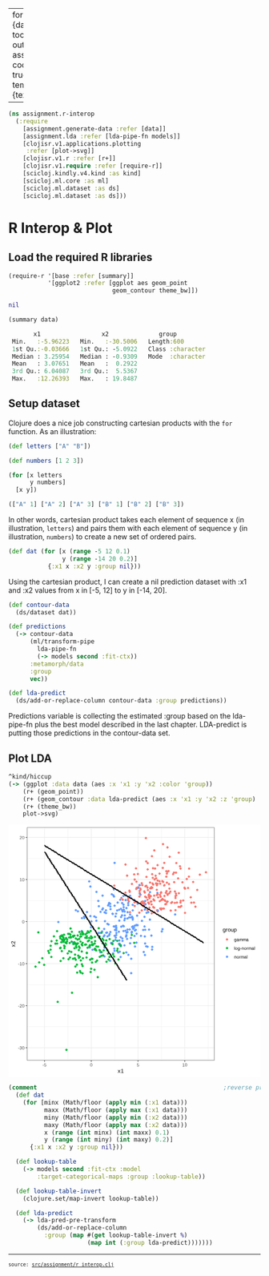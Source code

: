 
---
format:
  html:
    theme: {dark: cyborg, light: yeti}
    toc: true
    toc-depth: 4
    output-file: assignment.r_interop.html
code-block-background: true
base-target-path: temp
include-in-header: {text: '<link rel = "icon" href = "data:," />'}

---
<style></style><style>.printedClojure .sourceCode {
  background-color: transparent;
  border-style: none;
}
</style>
<script src="assignment.r_interop_files/md-default0.js" type="text/javascript"></script><script src="assignment.r_interop_files/md-default1.js" type="text/javascript"></script>

::: {.sourceClojure}
```clojure
(ns assignment.r-interop
  (:require
    [assignment.generate-data :refer [data]]
    [assignment.lda :refer [lda-pipe-fn models]]
    [clojisr.v1.applications.plotting
     :refer [plot->svg]]
    [clojisr.v1.r :refer [r+]]
    [clojisr.v1.require :refer [require-r]]
    [scicloj.kindly.v4.kind :as kind]
    [scicloj.ml.core :as ml]
    [scicloj.ml.dataset :as ds]
    [scicloj.ml.dataset :as ds]))
```
:::



# R Interop & Plot

## Load the required R libraries


::: {.sourceClojure}
```clojure
(require-r '[base :refer [summary]]
           '[ggplot2 :refer [ggplot aes geom_point
                             geom_contour theme_bw]])
```
:::



::: {.printedClojure}
```clojure
nil

```
:::



::: {.sourceClojure}
```clojure
(summary data)
```
:::



::: {.printedClojure}
```clojure
       x1                 x2              group          
 Min.   :-5.96223   Min.   :-30.5006   Length:600        
 1st Qu.:-0.03666   1st Qu.: -5.0922   Class :character  
 Median : 3.25954   Median : -0.9309   Mode  :character  
 Mean   : 3.07651   Mean   :  0.2922                     
 3rd Qu.: 6.04087   3rd Qu.:  5.5367                     
 Max.   :12.26393   Max.   : 19.8487                     


```
:::



## Setup dataset
Clojure does a nice job constructing cartesian products with the `for` function. As an illustration:


::: {.sourceClojure}
```clojure
(def letters ["A" "B"])
```
:::



::: {.sourceClojure}
```clojure
(def numbers [1 2 3])
```
:::



::: {.sourceClojure}
```clojure
(for [x letters
      y numbers]
  [x y])
```
:::



::: {.printedClojure}
```clojure
(["A" 1] ["A" 2] ["A" 3] ["B" 1] ["B" 2] ["B" 3])

```
:::


In other words, cartesian product takes each element of sequence x (in illustration, `letters`) and pairs them with each element of sequence y (in illustration, `numbers`) to create a new set of ordered pairs.


::: {.sourceClojure}
```clojure
(def dat (for [x (range -5 12 0.1)
               y (range -14 20 0.2)]
           {:x1 x :x2 y :group nil}))
```
:::


Using the cartesian product, I can create a nil prediction dataset with :x1 and :x2 values from x in [-5, 12] to y in [-14, 20].


::: {.sourceClojure}
```clojure
(def contour-data
  (ds/dataset dat))
```
:::



::: {.sourceClojure}
```clojure
(def predictions
  (-> contour-data
      (ml/transform-pipe
        lda-pipe-fn
        (-> models second :fit-ctx))
      :metamorph/data
      :group
      vec))
```
:::



::: {.sourceClojure}
```clojure
(def lda-predict
  (ds/add-or-replace-column contour-data :group predictions))
```
:::


Predictions variable is collecting the estimated :group based on the lda-pipe-fn plus the best model described in the last chapter. LDA-predict is putting those predictions in the contour-data set.

## Plot LDA


::: {.sourceClojure}
```clojure
^kind/hiccup
(-> (ggplot :data data (aes :x 'x1 :y 'x2 :color 'group))
    (r+ (geom_point))
    (r+ (geom_contour :data lda-predict (aes :x 'x1 :y 'x2 :z 'group) :col "black"))
    (r+ (theme_bw))
    plot->svg)
```
:::


<div style="max-height:600px;overflow-y:auto;"><?xml version="1.0" encoding="UTF-8"?>
<svg xmlns="http://www.w3.org/2000/svg" xmlns:xlink="http://www.w3.org/1999/xlink" width="504pt" height="504pt" viewBox="0 0 504 504" version="1.1">
<defs>
<g>
<symbol overflow="visible" id="glyph0-0">
<path style="stroke:none;" d="M 0.875 -6.046875 L 5.71875 -6.046875 L 5.71875 0 L 0.875 0 Z M 1.203125 -5.71875 L 1.203125 -0.328125 L 5.390625 -0.328125 L 5.390625 -5.71875 Z M 1.203125 -5.71875 "/>
</symbol>
<symbol overflow="visible" id="glyph0-1">
<path style="stroke:none;" d="M 0.390625 -2 L 0.390625 -2.6875 L 2.53125 -2.6875 L 2.53125 -2 Z M 0.390625 -2 "/>
</symbol>
<symbol overflow="visible" id="glyph0-2">
<path style="stroke:none;" d="M 4.5 -1.671875 C 4.5 -1.109375 4.320312 -0.675781 3.96875 -0.375 C 3.613281 -0.0703125 3.109375 0.078125 2.453125 0.078125 C 1.835938 0.078125 1.347656 -0.0546875 0.984375 -0.328125 C 0.617188 -0.609375 0.398438 -1.019531 0.328125 -1.5625 L 1.140625 -1.625 C 1.234375 -0.90625 1.671875 -0.546875 2.453125 -0.546875 C 2.835938 -0.546875 3.140625 -0.640625 3.359375 -0.828125 C 3.585938 -1.023438 3.703125 -1.316406 3.703125 -1.703125 C 3.703125 -2.023438 3.570312 -2.28125 3.3125 -2.46875 C 3.0625 -2.65625 2.695312 -2.75 2.21875 -2.75 L 1.78125 -2.75 L 1.78125 -3.421875 L 2.203125 -3.421875 C 2.628906 -3.421875 2.957031 -3.507812 3.1875 -3.6875 C 3.425781 -3.875 3.546875 -4.128906 3.546875 -4.453125 C 3.546875 -4.773438 3.445312 -5.03125 3.25 -5.21875 C 3.0625 -5.40625 2.78125 -5.5 2.40625 -5.5 C 2.070312 -5.5 1.796875 -5.410156 1.578125 -5.234375 C 1.367188 -5.066406 1.25 -4.820312 1.21875 -4.5 L 0.4375 -4.5625 C 0.5 -5.0625 0.703125 -5.445312 1.046875 -5.71875 C 1.398438 -6 1.859375 -6.140625 2.421875 -6.140625 C 3.023438 -6.140625 3.492188 -6 3.828125 -5.71875 C 4.171875 -5.4375 4.34375 -5.046875 4.34375 -4.546875 C 4.34375 -4.148438 4.234375 -3.832031 4.015625 -3.59375 C 3.796875 -3.351562 3.484375 -3.191406 3.078125 -3.109375 L 3.078125 -3.09375 C 3.523438 -3.039062 3.875 -2.882812 4.125 -2.625 C 4.375 -2.375 4.5 -2.054688 4.5 -1.671875 Z M 4.5 -1.671875 "/>
</symbol>
<symbol overflow="visible" id="glyph0-3">
<path style="stroke:none;" d="M 4.546875 -3.03125 C 4.546875 -2.019531 4.367188 -1.25 4.015625 -0.71875 C 3.660156 -0.1875 3.132812 0.078125 2.4375 0.078125 C 1.738281 0.078125 1.210938 -0.179688 0.859375 -0.703125 C 0.515625 -1.234375 0.34375 -2.007812 0.34375 -3.03125 C 0.34375 -4.070312 0.507812 -4.847656 0.84375 -5.359375 C 1.1875 -5.878906 1.726562 -6.140625 2.46875 -6.140625 C 3.175781 -6.140625 3.695312 -5.875 4.03125 -5.34375 C 4.375 -4.820312 4.546875 -4.050781 4.546875 -3.03125 Z M 3.765625 -3.03125 C 3.765625 -3.90625 3.660156 -4.535156 3.453125 -4.921875 C 3.253906 -5.316406 2.925781 -5.515625 2.46875 -5.515625 C 1.988281 -5.515625 1.644531 -5.320312 1.4375 -4.9375 C 1.226562 -4.550781 1.125 -3.914062 1.125 -3.03125 C 1.125 -2.164062 1.226562 -1.535156 1.4375 -1.140625 C 1.644531 -0.742188 1.976562 -0.546875 2.4375 -0.546875 C 2.894531 -0.546875 3.226562 -0.75 3.4375 -1.15625 C 3.65625 -1.5625 3.765625 -2.1875 3.765625 -3.03125 Z M 3.765625 -3.03125 "/>
</symbol>
<symbol overflow="visible" id="glyph0-4">
<path style="stroke:none;" d="M 0.4375 0 L 0.4375 -0.546875 C 0.582031 -0.878906 0.757812 -1.171875 0.96875 -1.421875 C 1.1875 -1.679688 1.410156 -1.914062 1.640625 -2.125 C 1.867188 -2.332031 2.097656 -2.523438 2.328125 -2.703125 C 2.554688 -2.878906 2.757812 -3.054688 2.9375 -3.234375 C 3.125 -3.410156 3.273438 -3.597656 3.390625 -3.796875 C 3.503906 -3.992188 3.5625 -4.210938 3.5625 -4.453125 C 3.5625 -4.785156 3.460938 -5.039062 3.265625 -5.21875 C 3.078125 -5.40625 2.804688 -5.5 2.453125 -5.5 C 2.128906 -5.5 1.859375 -5.410156 1.640625 -5.234375 C 1.429688 -5.054688 1.304688 -4.804688 1.265625 -4.484375 L 0.484375 -4.5625 C 0.535156 -5.039062 0.738281 -5.421875 1.09375 -5.703125 C 1.445312 -5.992188 1.898438 -6.140625 2.453125 -6.140625 C 3.066406 -6.140625 3.535156 -5.992188 3.859375 -5.703125 C 4.191406 -5.421875 4.359375 -5.015625 4.359375 -4.484375 C 4.359375 -4.242188 4.300781 -4.007812 4.1875 -3.78125 C 4.082031 -3.550781 3.921875 -3.316406 3.703125 -3.078125 C 3.492188 -2.847656 3.09375 -2.492188 2.5 -2.015625 C 2.164062 -1.742188 1.898438 -1.5 1.703125 -1.28125 C 1.515625 -1.0625 1.378906 -0.851562 1.296875 -0.65625 L 4.453125 -0.65625 L 4.453125 0 Z M 0.4375 0 "/>
</symbol>
<symbol overflow="visible" id="glyph0-5">
<path style="stroke:none;" d="M 0.671875 0 L 0.671875 -0.65625 L 2.21875 -0.65625 L 2.21875 -5.3125 L 0.84375 -4.34375 L 0.84375 -5.0625 L 2.28125 -6.046875 L 2.984375 -6.046875 L 2.984375 -0.65625 L 4.46875 -0.65625 L 4.46875 0 Z M 0.671875 0 "/>
</symbol>
<symbol overflow="visible" id="glyph0-6">
<path style="stroke:none;" d="M 4.515625 -1.96875 C 4.515625 -1.332031 4.328125 -0.832031 3.953125 -0.46875 C 3.578125 -0.101562 3.050781 0.078125 2.375 0.078125 C 1.8125 0.078125 1.351562 -0.0390625 1 -0.28125 C 0.65625 -0.53125 0.441406 -0.890625 0.359375 -1.359375 L 1.140625 -1.4375 C 1.296875 -0.84375 1.710938 -0.546875 2.390625 -0.546875 C 2.804688 -0.546875 3.128906 -0.671875 3.359375 -0.921875 C 3.597656 -1.171875 3.71875 -1.515625 3.71875 -1.953125 C 3.71875 -2.335938 3.597656 -2.644531 3.359375 -2.875 C 3.128906 -3.113281 2.8125 -3.234375 2.40625 -3.234375 C 2.195312 -3.234375 2.003906 -3.195312 1.828125 -3.125 C 1.648438 -3.0625 1.46875 -2.953125 1.28125 -2.796875 L 0.53125 -2.796875 L 0.734375 -6.046875 L 4.171875 -6.046875 L 4.171875 -5.390625 L 1.4375 -5.390625 L 1.3125 -3.46875 C 1.65625 -3.726562 2.070312 -3.859375 2.5625 -3.859375 C 3.164062 -3.859375 3.640625 -3.679688 3.984375 -3.328125 C 4.335938 -2.984375 4.515625 -2.53125 4.515625 -1.96875 Z M 4.515625 -1.96875 "/>
</symbol>
<symbol overflow="visible" id="glyph0-7">
<path style="stroke:none;" d="M 2.359375 1.828125 C 1.847656 1.828125 1.441406 1.726562 1.140625 1.53125 C 0.835938 1.332031 0.644531 1.046875 0.5625 0.671875 L 1.34375 0.5625 C 1.394531 0.78125 1.507812 0.945312 1.6875 1.0625 C 1.863281 1.175781 2.09375 1.234375 2.375 1.234375 C 3.144531 1.234375 3.53125 0.785156 3.53125 -0.109375 L 3.53125 -0.859375 L 3.515625 -0.859375 C 3.367188 -0.566406 3.164062 -0.34375 2.90625 -0.1875 C 2.65625 -0.0390625 2.363281 0.03125 2.03125 0.03125 C 1.457031 0.03125 1.035156 -0.15625 0.765625 -0.53125 C 0.503906 -0.90625 0.375 -1.5 0.375 -2.3125 C 0.375 -3.132812 0.515625 -3.738281 0.796875 -4.125 C 1.085938 -4.519531 1.523438 -4.71875 2.109375 -4.71875 C 2.441406 -4.71875 2.726562 -4.640625 2.96875 -4.484375 C 3.207031 -4.335938 3.394531 -4.128906 3.53125 -3.859375 L 3.546875 -3.859375 C 3.546875 -3.941406 3.550781 -4.085938 3.5625 -4.296875 C 3.570312 -4.515625 3.582031 -4.628906 3.59375 -4.640625 L 4.328125 -4.640625 C 4.304688 -4.492188 4.296875 -4.175781 4.296875 -3.6875 L 4.296875 -0.140625 C 4.296875 1.171875 3.648438 1.828125 2.359375 1.828125 Z M 3.53125 -2.328125 C 3.53125 -2.703125 3.476562 -3.023438 3.375 -3.296875 C 3.269531 -3.578125 3.125 -3.785156 2.9375 -3.921875 C 2.75 -4.066406 2.535156 -4.140625 2.296875 -4.140625 C 1.898438 -4.140625 1.613281 -3.992188 1.4375 -3.703125 C 1.257812 -3.421875 1.171875 -2.960938 1.171875 -2.328125 C 1.171875 -1.691406 1.253906 -1.234375 1.421875 -0.953125 C 1.585938 -0.671875 1.878906 -0.53125 2.296875 -0.53125 C 2.535156 -0.53125 2.75 -0.601562 2.9375 -0.75 C 3.125 -0.894531 3.269531 -1.097656 3.375 -1.359375 C 3.476562 -1.628906 3.53125 -1.953125 3.53125 -2.328125 Z M 3.53125 -2.328125 "/>
</symbol>
<symbol overflow="visible" id="glyph0-8">
<path style="stroke:none;" d="M 1.78125 0.078125 C 1.3125 0.078125 0.957031 -0.0390625 0.71875 -0.28125 C 0.488281 -0.53125 0.375 -0.867188 0.375 -1.296875 C 0.375 -1.773438 0.53125 -2.144531 0.84375 -2.40625 C 1.164062 -2.664062 1.675781 -2.800781 2.375 -2.8125 L 3.421875 -2.828125 L 3.421875 -3.09375 C 3.421875 -3.46875 3.335938 -3.734375 3.171875 -3.890625 C 3.015625 -4.054688 2.765625 -4.140625 2.421875 -4.140625 C 2.078125 -4.140625 1.828125 -4.082031 1.671875 -3.96875 C 1.515625 -3.851562 1.421875 -3.664062 1.390625 -3.40625 L 0.578125 -3.484375 C 0.710938 -4.316406 1.332031 -4.734375 2.4375 -4.734375 C 3.019531 -4.734375 3.457031 -4.597656 3.75 -4.328125 C 4.050781 -4.066406 4.203125 -3.679688 4.203125 -3.171875 L 4.203125 -1.171875 C 4.203125 -0.941406 4.234375 -0.769531 4.296875 -0.65625 C 4.359375 -0.539062 4.472656 -0.484375 4.640625 -0.484375 C 4.710938 -0.484375 4.796875 -0.488281 4.890625 -0.5 L 4.890625 -0.03125 C 4.691406 0.0195312 4.492188 0.046875 4.296875 0.046875 C 4.003906 0.046875 3.789062 -0.0234375 3.65625 -0.171875 C 3.53125 -0.328125 3.460938 -0.566406 3.453125 -0.890625 L 3.421875 -0.890625 C 3.222656 -0.535156 2.992188 -0.285156 2.734375 -0.140625 C 2.472656 0.00390625 2.15625 0.078125 1.78125 0.078125 Z M 1.953125 -0.5 C 2.234375 -0.5 2.484375 -0.5625 2.703125 -0.6875 C 2.929688 -0.8125 3.109375 -0.988281 3.234375 -1.21875 C 3.359375 -1.445312 3.421875 -1.675781 3.421875 -1.90625 L 3.421875 -2.296875 L 2.578125 -2.28125 C 2.210938 -2.269531 1.9375 -2.226562 1.75 -2.15625 C 1.5625 -2.09375 1.414062 -1.988281 1.3125 -1.84375 C 1.21875 -1.695312 1.171875 -1.507812 1.171875 -1.28125 C 1.171875 -1.03125 1.238281 -0.835938 1.375 -0.703125 C 1.507812 -0.566406 1.703125 -0.5 1.953125 -0.5 Z M 1.953125 -0.5 "/>
</symbol>
<symbol overflow="visible" id="glyph0-9">
<path style="stroke:none;" d="M 3.296875 0 L 3.296875 -2.953125 C 3.296875 -3.398438 3.234375 -3.707031 3.109375 -3.875 C 2.984375 -4.050781 2.765625 -4.140625 2.453125 -4.140625 C 2.117188 -4.140625 1.851562 -4.007812 1.65625 -3.75 C 1.46875 -3.5 1.375 -3.144531 1.375 -2.6875 L 1.375 0 L 0.609375 0 L 0.609375 -3.65625 C 0.609375 -4.195312 0.597656 -4.523438 0.578125 -4.640625 L 1.3125 -4.640625 C 1.3125 -4.628906 1.3125 -4.59375 1.3125 -4.53125 C 1.320312 -4.46875 1.328125 -4.394531 1.328125 -4.3125 C 1.335938 -4.226562 1.34375 -4.078125 1.34375 -3.859375 L 1.359375 -3.859375 C 1.523438 -4.179688 1.710938 -4.40625 1.921875 -4.53125 C 2.140625 -4.664062 2.40625 -4.734375 2.71875 -4.734375 C 3.070312 -4.734375 3.347656 -4.660156 3.546875 -4.515625 C 3.753906 -4.378906 3.898438 -4.160156 3.984375 -3.859375 L 4 -3.859375 C 4.15625 -4.171875 4.347656 -4.394531 4.578125 -4.53125 C 4.804688 -4.664062 5.082031 -4.734375 5.40625 -4.734375 C 5.875 -4.734375 6.210938 -4.601562 6.421875 -4.34375 C 6.640625 -4.09375 6.75 -3.675781 6.75 -3.09375 L 6.75 0 L 5.984375 0 L 5.984375 -2.953125 C 5.984375 -3.398438 5.921875 -3.707031 5.796875 -3.875 C 5.671875 -4.050781 5.453125 -4.140625 5.140625 -4.140625 C 4.796875 -4.140625 4.53125 -4.015625 4.34375 -3.765625 C 4.15625 -3.515625 4.0625 -3.15625 4.0625 -2.6875 L 4.0625 0 Z M 3.296875 0 "/>
</symbol>
<symbol overflow="visible" id="glyph0-10">
<path style="stroke:none;" d="M 0.59375 0 L 0.59375 -6.375 L 1.359375 -6.375 L 1.359375 0 Z M 0.59375 0 "/>
</symbol>
<symbol overflow="visible" id="glyph0-11">
<path style="stroke:none;" d="M 4.515625 -2.328125 C 4.515625 -1.515625 4.335938 -0.910156 3.984375 -0.515625 C 3.628906 -0.117188 3.109375 0.078125 2.421875 0.078125 C 1.742188 0.078125 1.234375 -0.125 0.890625 -0.53125 C 0.546875 -0.945312 0.375 -1.546875 0.375 -2.328125 C 0.375 -3.929688 1.066406 -4.734375 2.453125 -4.734375 C 3.160156 -4.734375 3.679688 -4.535156 4.015625 -4.140625 C 4.347656 -3.753906 4.515625 -3.148438 4.515625 -2.328125 Z M 3.71875 -2.328125 C 3.71875 -2.972656 3.617188 -3.4375 3.421875 -3.71875 C 3.234375 -4.007812 2.914062 -4.15625 2.46875 -4.15625 C 2.007812 -4.15625 1.679688 -4.003906 1.484375 -3.703125 C 1.285156 -3.410156 1.1875 -2.953125 1.1875 -2.328125 C 1.1875 -1.710938 1.285156 -1.25 1.484375 -0.9375 C 1.679688 -0.632812 1.992188 -0.484375 2.421875 -0.484375 C 2.878906 -0.484375 3.207031 -0.628906 3.40625 -0.921875 C 3.613281 -1.222656 3.71875 -1.691406 3.71875 -2.328125 Z M 3.71875 -2.328125 "/>
</symbol>
<symbol overflow="visible" id="glyph0-12">
<path style="stroke:none;" d="M 3.546875 0 L 3.546875 -2.953125 C 3.546875 -3.253906 3.515625 -3.488281 3.453125 -3.65625 C 3.390625 -3.820312 3.289062 -3.941406 3.15625 -4.015625 C 3.03125 -4.097656 2.835938 -4.140625 2.578125 -4.140625 C 2.210938 -4.140625 1.921875 -4.007812 1.703125 -3.75 C 1.492188 -3.5 1.390625 -3.144531 1.390625 -2.6875 L 1.390625 0 L 0.609375 0 L 0.609375 -3.65625 C 0.609375 -4.195312 0.597656 -4.523438 0.578125 -4.640625 L 1.3125 -4.640625 C 1.3125 -4.628906 1.3125 -4.59375 1.3125 -4.53125 C 1.320312 -4.46875 1.328125 -4.394531 1.328125 -4.3125 C 1.335938 -4.226562 1.34375 -4.078125 1.34375 -3.859375 L 1.359375 -3.859375 C 1.535156 -4.171875 1.738281 -4.394531 1.96875 -4.53125 C 2.207031 -4.664062 2.5 -4.734375 2.84375 -4.734375 C 3.351562 -4.734375 3.726562 -4.601562 3.96875 -4.34375 C 4.207031 -4.09375 4.328125 -3.675781 4.328125 -3.09375 L 4.328125 0 Z M 3.546875 0 "/>
</symbol>
<symbol overflow="visible" id="glyph0-13">
<path style="stroke:none;" d="M 0.609375 0 L 0.609375 -3.5625 C 0.609375 -3.894531 0.597656 -4.253906 0.578125 -4.640625 L 1.3125 -4.640625 C 1.332031 -4.117188 1.34375 -3.804688 1.34375 -3.703125 L 1.359375 -3.703125 C 1.484375 -4.097656 1.625 -4.367188 1.78125 -4.515625 C 1.945312 -4.660156 2.175781 -4.734375 2.46875 -4.734375 C 2.570312 -4.734375 2.675781 -4.71875 2.78125 -4.6875 L 2.78125 -3.984375 C 2.675781 -4.015625 2.539062 -4.03125 2.375 -4.03125 C 2.050781 -4.03125 1.804688 -3.890625 1.640625 -3.609375 C 1.472656 -3.335938 1.390625 -2.941406 1.390625 -2.421875 L 1.390625 0 Z M 0.609375 0 "/>
</symbol>
<symbol overflow="visible" id="glyph1-0">
<path style="stroke:none;" d="M 1.09375 -7.5625 L 7.140625 -7.5625 L 7.140625 0 L 1.09375 0 Z M 1.515625 -7.15625 L 1.515625 -0.40625 L 6.734375 -0.40625 L 6.734375 -7.15625 Z M 1.515625 -7.15625 "/>
</symbol>
<symbol overflow="visible" id="glyph1-1">
<path style="stroke:none;" d="M 4.296875 0 L 2.734375 -2.390625 L 1.171875 0 L 0.125 0 L 2.1875 -2.984375 L 0.21875 -5.8125 L 1.296875 -5.8125 L 2.734375 -3.546875 L 4.171875 -5.8125 L 5.265625 -5.8125 L 3.28125 -3 L 5.375 0 Z M 4.296875 0 "/>
</symbol>
<symbol overflow="visible" id="glyph1-2">
<path style="stroke:none;" d="M 0.84375 0 L 0.84375 -0.828125 L 2.765625 -0.828125 L 2.765625 -6.640625 L 1.0625 -5.421875 L 1.0625 -6.34375 L 2.84375 -7.5625 L 3.734375 -7.5625 L 3.734375 -0.828125 L 5.578125 -0.828125 L 5.578125 0 Z M 0.84375 0 "/>
</symbol>
<symbol overflow="visible" id="glyph1-3">
<path style="stroke:none;" d="M 2.9375 2.28125 C 2.3125 2.28125 1.804688 2.15625 1.421875 1.90625 C 1.046875 1.65625 0.804688 1.300781 0.703125 0.84375 L 1.671875 0.703125 C 1.734375 0.972656 1.875 1.179688 2.09375 1.328125 C 2.320312 1.472656 2.613281 1.546875 2.96875 1.546875 C 3.9375 1.546875 4.421875 0.984375 4.421875 -0.140625 L 4.421875 -1.078125 L 4.40625 -1.078125 C 4.21875 -0.703125 3.960938 -0.421875 3.640625 -0.234375 C 3.328125 -0.046875 2.957031 0.046875 2.53125 0.046875 C 1.820312 0.046875 1.300781 -0.1875 0.96875 -0.65625 C 0.632812 -1.132812 0.46875 -1.878906 0.46875 -2.890625 C 0.46875 -3.921875 0.644531 -4.679688 1 -5.171875 C 1.363281 -5.660156 1.910156 -5.90625 2.640625 -5.90625 C 3.054688 -5.90625 3.414062 -5.8125 3.71875 -5.625 C 4.019531 -5.4375 4.253906 -5.164062 4.421875 -4.8125 C 4.421875 -4.925781 4.425781 -5.113281 4.4375 -5.375 C 4.457031 -5.644531 4.472656 -5.789062 4.484375 -5.8125 L 5.40625 -5.8125 C 5.382812 -5.613281 5.375 -5.210938 5.375 -4.609375 L 5.375 -0.171875 C 5.375 1.460938 4.5625 2.28125 2.9375 2.28125 Z M 4.421875 -2.90625 C 4.421875 -3.375 4.351562 -3.78125 4.21875 -4.125 C 4.09375 -4.46875 3.910156 -4.726562 3.671875 -4.90625 C 3.441406 -5.09375 3.175781 -5.1875 2.875 -5.1875 C 2.382812 -5.1875 2.023438 -5.003906 1.796875 -4.640625 C 1.578125 -4.285156 1.46875 -3.707031 1.46875 -2.90625 C 1.46875 -2.113281 1.570312 -1.539062 1.78125 -1.1875 C 1.988281 -0.84375 2.347656 -0.671875 2.859375 -0.671875 C 3.160156 -0.671875 3.429688 -0.757812 3.671875 -0.9375 C 3.910156 -1.113281 4.09375 -1.367188 4.21875 -1.703125 C 4.351562 -2.046875 4.421875 -2.445312 4.421875 -2.90625 Z M 4.421875 -2.90625 "/>
</symbol>
<symbol overflow="visible" id="glyph1-4">
<path style="stroke:none;" d="M 0.765625 0 L 0.765625 -4.453125 C 0.765625 -4.867188 0.753906 -5.320312 0.734375 -5.8125 L 1.640625 -5.8125 C 1.671875 -5.15625 1.6875 -4.757812 1.6875 -4.625 L 1.703125 -4.625 C 1.859375 -5.125 2.035156 -5.460938 2.234375 -5.640625 C 2.441406 -5.828125 2.726562 -5.921875 3.09375 -5.921875 C 3.21875 -5.921875 3.347656 -5.898438 3.484375 -5.859375 L 3.484375 -4.984375 C 3.347656 -5.015625 3.175781 -5.03125 2.96875 -5.03125 C 2.5625 -5.03125 2.253906 -4.859375 2.046875 -4.515625 C 1.835938 -4.171875 1.734375 -3.675781 1.734375 -3.03125 L 1.734375 0 Z M 0.765625 0 "/>
</symbol>
<symbol overflow="visible" id="glyph1-5">
<path style="stroke:none;" d="M 5.65625 -2.90625 C 5.65625 -1.894531 5.429688 -1.140625 4.984375 -0.640625 C 4.535156 -0.140625 3.882812 0.109375 3.03125 0.109375 C 2.1875 0.109375 1.546875 -0.144531 1.109375 -0.65625 C 0.679688 -1.175781 0.46875 -1.925781 0.46875 -2.90625 C 0.46875 -4.914062 1.332031 -5.921875 3.0625 -5.921875 C 3.957031 -5.921875 4.613281 -5.675781 5.03125 -5.1875 C 5.445312 -4.695312 5.65625 -3.9375 5.65625 -2.90625 Z M 4.640625 -2.90625 C 4.640625 -3.707031 4.519531 -4.289062 4.28125 -4.65625 C 4.039062 -5.019531 3.640625 -5.203125 3.078125 -5.203125 C 2.515625 -5.203125 2.109375 -5.015625 1.859375 -4.640625 C 1.609375 -4.273438 1.484375 -3.695312 1.484375 -2.90625 C 1.484375 -2.144531 1.601562 -1.570312 1.84375 -1.1875 C 2.09375 -0.800781 2.488281 -0.609375 3.03125 -0.609375 C 3.601562 -0.609375 4.015625 -0.789062 4.265625 -1.15625 C 4.515625 -1.53125 4.640625 -2.113281 4.640625 -2.90625 Z M 4.640625 -2.90625 "/>
</symbol>
<symbol overflow="visible" id="glyph1-6">
<path style="stroke:none;" d="M 1.6875 -5.8125 L 1.6875 -2.125 C 1.6875 -1.738281 1.722656 -1.441406 1.796875 -1.234375 C 1.867188 -1.023438 1.988281 -0.875 2.15625 -0.78125 C 2.320312 -0.6875 2.566406 -0.640625 2.890625 -0.640625 C 3.347656 -0.640625 3.710938 -0.796875 3.984375 -1.109375 C 4.253906 -1.429688 4.390625 -1.875 4.390625 -2.4375 L 4.390625 -5.8125 L 5.359375 -5.8125 L 5.359375 -1.234375 C 5.359375 -0.554688 5.367188 -0.144531 5.390625 0 L 4.46875 0 C 4.46875 -0.0195312 4.460938 -0.0664062 4.453125 -0.140625 C 4.453125 -0.222656 4.445312 -0.3125 4.4375 -0.40625 C 4.4375 -0.507812 4.4375 -0.707031 4.4375 -1 L 4.421875 -1 C 4.191406 -0.59375 3.929688 -0.304688 3.640625 -0.140625 C 3.347656 0.0234375 2.988281 0.109375 2.5625 0.109375 C 1.914062 0.109375 1.445312 -0.046875 1.15625 -0.359375 C 0.863281 -0.679688 0.71875 -1.207031 0.71875 -1.9375 L 0.71875 -5.8125 Z M 1.6875 -5.8125 "/>
</symbol>
<symbol overflow="visible" id="glyph1-7">
<path style="stroke:none;" d="M 5.65625 -2.9375 C 5.65625 -0.90625 4.941406 0.109375 3.515625 0.109375 C 2.617188 0.109375 2.019531 -0.226562 1.71875 -0.90625 L 1.6875 -0.90625 C 1.695312 -0.875 1.703125 -0.566406 1.703125 0.015625 L 1.703125 2.28125 L 0.734375 2.28125 L 0.734375 -4.625 C 0.734375 -5.21875 0.722656 -5.613281 0.703125 -5.8125 L 1.640625 -5.8125 C 1.648438 -5.800781 1.65625 -5.75 1.65625 -5.65625 C 1.664062 -5.570312 1.675781 -5.4375 1.6875 -5.25 C 1.695312 -5.070312 1.703125 -4.945312 1.703125 -4.875 L 1.71875 -4.875 C 1.894531 -5.238281 2.125 -5.5 2.40625 -5.65625 C 2.6875 -5.820312 3.054688 -5.90625 3.515625 -5.90625 C 4.234375 -5.90625 4.769531 -5.664062 5.125 -5.1875 C 5.476562 -4.707031 5.65625 -3.957031 5.65625 -2.9375 Z M 4.640625 -2.90625 C 4.640625 -3.71875 4.53125 -4.296875 4.3125 -4.640625 C 4.09375 -4.992188 3.742188 -5.171875 3.265625 -5.171875 C 2.890625 -5.171875 2.59375 -5.085938 2.375 -4.921875 C 2.15625 -4.765625 1.988281 -4.515625 1.875 -4.171875 C 1.757812 -3.828125 1.703125 -3.382812 1.703125 -2.84375 C 1.703125 -2.070312 1.820312 -1.503906 2.0625 -1.140625 C 2.3125 -0.785156 2.710938 -0.609375 3.265625 -0.609375 C 3.742188 -0.609375 4.09375 -0.785156 4.3125 -1.140625 C 4.53125 -1.492188 4.640625 -2.082031 4.640625 -2.90625 Z M 4.640625 -2.90625 "/>
</symbol>
<symbol overflow="visible" id="glyph2-0">
<path style="stroke:none;" d="M -7.5625 -1.09375 L -7.5625 -7.140625 L 0 -7.140625 L 0 -1.09375 Z M -7.15625 -1.515625 L -0.40625 -1.515625 L -0.40625 -6.734375 L -7.15625 -6.734375 Z M -7.15625 -1.515625 "/>
</symbol>
<symbol overflow="visible" id="glyph2-1">
<path style="stroke:none;" d="M 0 -4.296875 L -2.390625 -2.734375 L 0 -1.171875 L 0 -0.125 L -2.984375 -2.1875 L -5.8125 -0.21875 L -5.8125 -1.296875 L -3.546875 -2.734375 L -5.8125 -4.171875 L -5.8125 -5.265625 L -3 -3.28125 L 0 -5.375 Z M 0 -4.296875 "/>
</symbol>
<symbol overflow="visible" id="glyph2-2">
<path style="stroke:none;" d="M 0 -0.546875 L -0.6875 -0.546875 C -1.101562 -0.734375 -1.46875 -0.957031 -1.78125 -1.21875 C -2.101562 -1.476562 -2.394531 -1.753906 -2.65625 -2.046875 C -2.914062 -2.335938 -3.15625 -2.625 -3.375 -2.90625 C -3.601562 -3.195312 -3.828125 -3.457031 -4.046875 -3.6875 C -4.273438 -3.914062 -4.507812 -4.097656 -4.75 -4.234375 C -4.988281 -4.378906 -5.265625 -4.453125 -5.578125 -4.453125 C -5.992188 -4.453125 -6.316406 -4.328125 -6.546875 -4.078125 C -6.773438 -3.835938 -6.890625 -3.503906 -6.890625 -3.078125 C -6.890625 -2.660156 -6.773438 -2.316406 -6.546875 -2.046875 C -6.328125 -1.785156 -6.015625 -1.628906 -5.609375 -1.578125 L -5.703125 -0.59375 C -6.304688 -0.664062 -6.785156 -0.921875 -7.140625 -1.359375 C -7.503906 -1.804688 -7.6875 -2.378906 -7.6875 -3.078125 C -7.6875 -3.835938 -7.503906 -4.421875 -7.140625 -4.828125 C -6.773438 -5.242188 -6.265625 -5.453125 -5.609375 -5.453125 C -5.316406 -5.453125 -5.023438 -5.382812 -4.734375 -5.25 C -4.441406 -5.113281 -4.148438 -4.910156 -3.859375 -4.640625 C -3.566406 -4.378906 -3.117188 -3.875 -2.515625 -3.125 C -2.179688 -2.71875 -1.878906 -2.390625 -1.609375 -2.140625 C -1.335938 -1.898438 -1.078125 -1.722656 -0.828125 -1.609375 L -0.828125 -5.5625 L 0 -5.5625 Z M 0 -0.546875 "/>
</symbol>
</g>
<clipPath id="clip1">
  <path d="M 37.152344 5.480469 L 411.84375 5.480469 L 411.84375 470.851562 L 37.152344 470.851562 Z M 37.152344 5.480469 "/>
</clipPath>
<clipPath id="clip2">
  <path d="M 37.152344 403 L 411.84375 403 L 411.84375 404 L 37.152344 404 Z M 37.152344 403 "/>
</clipPath>
<clipPath id="clip3">
  <path d="M 37.152344 319 L 411.84375 319 L 411.84375 320 L 37.152344 320 Z M 37.152344 319 "/>
</clipPath>
<clipPath id="clip4">
  <path d="M 37.152344 235 L 411.84375 235 L 411.84375 236 L 37.152344 236 Z M 37.152344 235 "/>
</clipPath>
<clipPath id="clip5">
  <path d="M 37.152344 151 L 411.84375 151 L 411.84375 152 L 37.152344 152 Z M 37.152344 151 "/>
</clipPath>
<clipPath id="clip6">
  <path d="M 37.152344 67 L 411.84375 67 L 411.84375 68 L 37.152344 68 Z M 37.152344 67 "/>
</clipPath>
<clipPath id="clip7">
  <path d="M 118 5.480469 L 120 5.480469 L 120 470.851562 L 118 470.851562 Z M 118 5.480469 "/>
</clipPath>
<clipPath id="clip8">
  <path d="M 212 5.480469 L 213 5.480469 L 213 470.851562 L 212 470.851562 Z M 212 5.480469 "/>
</clipPath>
<clipPath id="clip9">
  <path d="M 305 5.480469 L 307 5.480469 L 307 470.851562 L 305 470.851562 Z M 305 5.480469 "/>
</clipPath>
<clipPath id="clip10">
  <path d="M 398 5.480469 L 400 5.480469 L 400 470.851562 L 398 470.851562 Z M 398 5.480469 "/>
</clipPath>
<clipPath id="clip11">
  <path d="M 37.152344 444 L 411.84375 444 L 411.84375 447 L 37.152344 447 Z M 37.152344 444 "/>
</clipPath>
<clipPath id="clip12">
  <path d="M 37.152344 360 L 411.84375 360 L 411.84375 362 L 37.152344 362 Z M 37.152344 360 "/>
</clipPath>
<clipPath id="clip13">
  <path d="M 37.152344 276 L 411.84375 276 L 411.84375 278 L 37.152344 278 Z M 37.152344 276 "/>
</clipPath>
<clipPath id="clip14">
  <path d="M 37.152344 192 L 411.84375 192 L 411.84375 194 L 37.152344 194 Z M 37.152344 192 "/>
</clipPath>
<clipPath id="clip15">
  <path d="M 37.152344 108 L 411.84375 108 L 411.84375 110 L 37.152344 110 Z M 37.152344 108 "/>
</clipPath>
<clipPath id="clip16">
  <path d="M 37.152344 24 L 411.84375 24 L 411.84375 26 L 37.152344 26 Z M 37.152344 24 "/>
</clipPath>
<clipPath id="clip17">
  <path d="M 71 5.480469 L 73 5.480469 L 73 470.851562 L 71 470.851562 Z M 71 5.480469 "/>
</clipPath>
<clipPath id="clip18">
  <path d="M 165 5.480469 L 167 5.480469 L 167 470.851562 L 165 470.851562 Z M 165 5.480469 "/>
</clipPath>
<clipPath id="clip19">
  <path d="M 258 5.480469 L 260 5.480469 L 260 470.851562 L 258 470.851562 Z M 258 5.480469 "/>
</clipPath>
<clipPath id="clip20">
  <path d="M 351 5.480469 L 354 5.480469 L 354 470.851562 L 351 470.851562 Z M 351 5.480469 "/>
</clipPath>
<clipPath id="clip21">
  <path d="M 37.152344 5.480469 L 411.84375 5.480469 L 411.84375 470.851562 L 37.152344 470.851562 Z M 37.152344 5.480469 "/>
</clipPath>
</defs>
<g id="surface1">
<rect x="0" y="0" width="504" height="504" style="fill:rgb(100%,100%,100%);fill-opacity:1;stroke:none;"/>
<rect x="0" y="0" width="504" height="504" style="fill:rgb(100%,100%,100%);fill-opacity:1;stroke:none;"/>
<path style="fill:none;stroke-width:1.066978;stroke-linecap:round;stroke-linejoin:round;stroke:rgb(100%,100%,100%);stroke-opacity:1;stroke-miterlimit:10;" d="M 0 504 L 504 504 L 504 0 L 0 0 Z M 0 504 "/>
<g clip-path="url(#clip1)" clip-rule="nonzero">
<path style=" stroke:none;fill-rule:nonzero;fill:rgb(100%,100%,100%);fill-opacity:1;" d="M 37.152344 470.847656 L 411.84375 470.847656 L 411.84375 5.476562 L 37.152344 5.476562 Z M 37.152344 470.847656 "/>
</g>
<g clip-path="url(#clip2)" clip-rule="nonzero">
<path style="fill:none;stroke-width:0.533489;stroke-linecap:butt;stroke-linejoin:round;stroke:rgb(92.156863%,92.156863%,92.156863%);stroke-opacity:1;stroke-miterlimit:10;" d="M 37.152344 403.476562 L 411.84375 403.476562 "/>
</g>
<g clip-path="url(#clip3)" clip-rule="nonzero">
<path style="fill:none;stroke-width:0.533489;stroke-linecap:butt;stroke-linejoin:round;stroke:rgb(92.156863%,92.156863%,92.156863%);stroke-opacity:1;stroke-miterlimit:10;" d="M 37.152344 319.453125 L 411.84375 319.453125 "/>
</g>
<g clip-path="url(#clip4)" clip-rule="nonzero">
<path style="fill:none;stroke-width:0.533489;stroke-linecap:butt;stroke-linejoin:round;stroke:rgb(92.156863%,92.156863%,92.156863%);stroke-opacity:1;stroke-miterlimit:10;" d="M 37.152344 235.425781 L 411.84375 235.425781 "/>
</g>
<g clip-path="url(#clip5)" clip-rule="nonzero">
<path style="fill:none;stroke-width:0.533489;stroke-linecap:butt;stroke-linejoin:round;stroke:rgb(92.156863%,92.156863%,92.156863%);stroke-opacity:1;stroke-miterlimit:10;" d="M 37.152344 151.398438 L 411.84375 151.398438 "/>
</g>
<g clip-path="url(#clip6)" clip-rule="nonzero">
<path style="fill:none;stroke-width:0.533489;stroke-linecap:butt;stroke-linejoin:round;stroke:rgb(92.156863%,92.156863%,92.156863%);stroke-opacity:1;stroke-miterlimit:10;" d="M 37.152344 67.375 L 411.84375 67.375 "/>
</g>
<g clip-path="url(#clip7)" clip-rule="nonzero">
<path style="fill:none;stroke-width:0.533489;stroke-linecap:butt;stroke-linejoin:round;stroke:rgb(92.156863%,92.156863%,92.156863%);stroke-opacity:1;stroke-miterlimit:10;" d="M 118.886719 470.847656 L 118.886719 5.480469 "/>
</g>
<g clip-path="url(#clip8)" clip-rule="nonzero">
<path style="fill:none;stroke-width:0.533489;stroke-linecap:butt;stroke-linejoin:round;stroke:rgb(92.156863%,92.156863%,92.156863%);stroke-opacity:1;stroke-miterlimit:10;" d="M 212.332031 470.847656 L 212.332031 5.480469 "/>
</g>
<g clip-path="url(#clip9)" clip-rule="nonzero">
<path style="fill:none;stroke-width:0.533489;stroke-linecap:butt;stroke-linejoin:round;stroke:rgb(92.156863%,92.156863%,92.156863%);stroke-opacity:1;stroke-miterlimit:10;" d="M 305.777344 470.847656 L 305.777344 5.480469 "/>
</g>
<g clip-path="url(#clip10)" clip-rule="nonzero">
<path style="fill:none;stroke-width:0.533489;stroke-linecap:butt;stroke-linejoin:round;stroke:rgb(92.156863%,92.156863%,92.156863%);stroke-opacity:1;stroke-miterlimit:10;" d="M 399.222656 470.847656 L 399.222656 5.480469 "/>
</g>
<g clip-path="url(#clip11)" clip-rule="nonzero">
<path style="fill:none;stroke-width:1.066978;stroke-linecap:butt;stroke-linejoin:round;stroke:rgb(92.156863%,92.156863%,92.156863%);stroke-opacity:1;stroke-miterlimit:10;" d="M 37.152344 445.488281 L 411.84375 445.488281 "/>
</g>
<g clip-path="url(#clip12)" clip-rule="nonzero">
<path style="fill:none;stroke-width:1.066978;stroke-linecap:butt;stroke-linejoin:round;stroke:rgb(92.156863%,92.156863%,92.156863%);stroke-opacity:1;stroke-miterlimit:10;" d="M 37.152344 361.464844 L 411.84375 361.464844 "/>
</g>
<g clip-path="url(#clip13)" clip-rule="nonzero">
<path style="fill:none;stroke-width:1.066978;stroke-linecap:butt;stroke-linejoin:round;stroke:rgb(92.156863%,92.156863%,92.156863%);stroke-opacity:1;stroke-miterlimit:10;" d="M 37.152344 277.4375 L 411.84375 277.4375 "/>
</g>
<g clip-path="url(#clip14)" clip-rule="nonzero">
<path style="fill:none;stroke-width:1.066978;stroke-linecap:butt;stroke-linejoin:round;stroke:rgb(92.156863%,92.156863%,92.156863%);stroke-opacity:1;stroke-miterlimit:10;" d="M 37.152344 193.414062 L 411.84375 193.414062 "/>
</g>
<g clip-path="url(#clip15)" clip-rule="nonzero">
<path style="fill:none;stroke-width:1.066978;stroke-linecap:butt;stroke-linejoin:round;stroke:rgb(92.156863%,92.156863%,92.156863%);stroke-opacity:1;stroke-miterlimit:10;" d="M 37.152344 109.386719 L 411.84375 109.386719 "/>
</g>
<g clip-path="url(#clip16)" clip-rule="nonzero">
<path style="fill:none;stroke-width:1.066978;stroke-linecap:butt;stroke-linejoin:round;stroke:rgb(92.156863%,92.156863%,92.156863%);stroke-opacity:1;stroke-miterlimit:10;" d="M 37.152344 25.359375 L 411.84375 25.359375 "/>
</g>
<g clip-path="url(#clip17)" clip-rule="nonzero">
<path style="fill:none;stroke-width:1.066978;stroke-linecap:butt;stroke-linejoin:round;stroke:rgb(92.156863%,92.156863%,92.156863%);stroke-opacity:1;stroke-miterlimit:10;" d="M 72.164062 470.847656 L 72.164062 5.480469 "/>
</g>
<g clip-path="url(#clip18)" clip-rule="nonzero">
<path style="fill:none;stroke-width:1.066978;stroke-linecap:butt;stroke-linejoin:round;stroke:rgb(92.156863%,92.156863%,92.156863%);stroke-opacity:1;stroke-miterlimit:10;" d="M 165.609375 470.847656 L 165.609375 5.480469 "/>
</g>
<g clip-path="url(#clip19)" clip-rule="nonzero">
<path style="fill:none;stroke-width:1.066978;stroke-linecap:butt;stroke-linejoin:round;stroke:rgb(92.156863%,92.156863%,92.156863%);stroke-opacity:1;stroke-miterlimit:10;" d="M 259.054688 470.847656 L 259.054688 5.480469 "/>
</g>
<g clip-path="url(#clip20)" clip-rule="nonzero">
<path style="fill:none;stroke-width:1.066978;stroke-linecap:butt;stroke-linejoin:round;stroke:rgb(92.156863%,92.156863%,92.156863%);stroke-opacity:1;stroke-miterlimit:10;" d="M 352.5 470.847656 L 352.5 5.480469 "/>
</g>
<path style="fill-rule:nonzero;fill:rgb(97.254902%,46.27451%,42.745098%);fill-opacity:1;stroke-width:0.708661;stroke-linecap:round;stroke-linejoin:round;stroke:rgb(97.254902%,46.27451%,42.745098%);stroke-opacity:1;stroke-miterlimit:10;" d="M 213.632812 121.601562 C 213.632812 124.207031 209.726562 124.207031 209.726562 121.601562 C 209.726562 118.996094 213.632812 118.996094 213.632812 121.601562 "/>
<path style="fill-rule:nonzero;fill:rgb(97.254902%,46.27451%,42.745098%);fill-opacity:1;stroke-width:0.708661;stroke-linecap:round;stroke-linejoin:round;stroke:rgb(97.254902%,46.27451%,42.745098%);stroke-opacity:1;stroke-miterlimit:10;" d="M 279.871094 125.527344 C 279.871094 128.132812 275.960938 128.132812 275.960938 125.527344 C 275.960938 122.921875 279.871094 122.921875 279.871094 125.527344 "/>
<path style="fill-rule:nonzero;fill:rgb(97.254902%,46.27451%,42.745098%);fill-opacity:1;stroke-width:0.708661;stroke-linecap:round;stroke-linejoin:round;stroke:rgb(97.254902%,46.27451%,42.745098%);stroke-opacity:1;stroke-miterlimit:10;" d="M 310.945312 38.828125 C 310.945312 41.433594 307.035156 41.433594 307.035156 38.828125 C 307.035156 36.222656 310.945312 36.222656 310.945312 38.828125 "/>
<path style="fill-rule:nonzero;fill:rgb(97.254902%,46.27451%,42.745098%);fill-opacity:1;stroke-width:0.708661;stroke-linecap:round;stroke-linejoin:round;stroke:rgb(97.254902%,46.27451%,42.745098%);stroke-opacity:1;stroke-miterlimit:10;" d="M 345.75 155.488281 C 345.75 158.09375 341.839844 158.09375 341.839844 155.488281 C 341.839844 152.882812 345.75 152.882812 345.75 155.488281 "/>
<path style="fill-rule:nonzero;fill:rgb(97.254902%,46.27451%,42.745098%);fill-opacity:1;stroke-width:0.708661;stroke-linecap:round;stroke-linejoin:round;stroke:rgb(97.254902%,46.27451%,42.745098%);stroke-opacity:1;stroke-miterlimit:10;" d="M 309.796875 148.257812 C 309.796875 150.863281 305.886719 150.863281 305.886719 148.257812 C 305.886719 145.648438 309.796875 145.648438 309.796875 148.257812 "/>
<path style="fill-rule:nonzero;fill:rgb(97.254902%,46.27451%,42.745098%);fill-opacity:1;stroke-width:0.708661;stroke-linecap:round;stroke-linejoin:round;stroke:rgb(97.254902%,46.27451%,42.745098%);stroke-opacity:1;stroke-miterlimit:10;" d="M 341.089844 107.246094 C 341.089844 109.851562 337.179688 109.851562 337.179688 107.246094 C 337.179688 104.640625 341.089844 104.640625 341.089844 107.246094 "/>
<path style="fill-rule:nonzero;fill:rgb(97.254902%,46.27451%,42.745098%);fill-opacity:1;stroke-width:0.708661;stroke-linecap:round;stroke-linejoin:round;stroke:rgb(97.254902%,46.27451%,42.745098%);stroke-opacity:1;stroke-miterlimit:10;" d="M 286.257812 153.769531 C 286.257812 156.375 282.347656 156.375 282.347656 153.769531 C 282.347656 151.160156 286.257812 151.160156 286.257812 153.769531 "/>
<path style="fill-rule:nonzero;fill:rgb(97.254902%,46.27451%,42.745098%);fill-opacity:1;stroke-width:0.708661;stroke-linecap:round;stroke-linejoin:round;stroke:rgb(97.254902%,46.27451%,42.745098%);stroke-opacity:1;stroke-miterlimit:10;" d="M 264.4375 136.359375 C 264.4375 138.96875 260.527344 138.96875 260.527344 136.359375 C 260.527344 133.753906 264.4375 133.753906 264.4375 136.359375 "/>
<path style="fill-rule:nonzero;fill:rgb(97.254902%,46.27451%,42.745098%);fill-opacity:1;stroke-width:0.708661;stroke-linecap:round;stroke-linejoin:round;stroke:rgb(97.254902%,46.27451%,42.745098%);stroke-opacity:1;stroke-miterlimit:10;" d="M 319.832031 138.660156 C 319.832031 141.265625 315.921875 141.265625 315.921875 138.660156 C 315.921875 136.054688 319.832031 136.054688 319.832031 138.660156 "/>
<path style="fill-rule:nonzero;fill:rgb(97.254902%,46.27451%,42.745098%);fill-opacity:1;stroke-width:0.708661;stroke-linecap:round;stroke-linejoin:round;stroke:rgb(97.254902%,46.27451%,42.745098%);stroke-opacity:1;stroke-miterlimit:10;" d="M 235.8125 135.792969 C 235.8125 138.398438 231.90625 138.398438 231.90625 135.792969 C 231.90625 133.1875 235.8125 133.1875 235.8125 135.792969 "/>
<path style="fill-rule:nonzero;fill:rgb(97.254902%,46.27451%,42.745098%);fill-opacity:1;stroke-width:0.708661;stroke-linecap:round;stroke-linejoin:round;stroke:rgb(97.254902%,46.27451%,42.745098%);stroke-opacity:1;stroke-miterlimit:10;" d="M 307.191406 169.457031 C 307.191406 172.066406 303.28125 172.066406 303.28125 169.457031 C 303.28125 166.851562 307.191406 166.851562 307.191406 169.457031 "/>
<path style="fill-rule:nonzero;fill:rgb(97.254902%,46.27451%,42.745098%);fill-opacity:1;stroke-width:0.708661;stroke-linecap:round;stroke-linejoin:round;stroke:rgb(97.254902%,46.27451%,42.745098%);stroke-opacity:1;stroke-miterlimit:10;" d="M 297.128906 117.171875 C 297.128906 119.777344 293.21875 119.777344 293.21875 117.171875 C 293.21875 114.5625 297.128906 114.5625 297.128906 117.171875 "/>
<path style="fill-rule:nonzero;fill:rgb(97.254902%,46.27451%,42.745098%);fill-opacity:1;stroke-width:0.708661;stroke-linecap:round;stroke-linejoin:round;stroke:rgb(97.254902%,46.27451%,42.745098%);stroke-opacity:1;stroke-miterlimit:10;" d="M 337.554688 76.582031 C 337.554688 79.191406 333.644531 79.191406 333.644531 76.582031 C 333.644531 73.976562 337.554688 73.976562 337.554688 76.582031 "/>
<path style="fill-rule:nonzero;fill:rgb(97.254902%,46.27451%,42.745098%);fill-opacity:1;stroke-width:0.708661;stroke-linecap:round;stroke-linejoin:round;stroke:rgb(97.254902%,46.27451%,42.745098%);stroke-opacity:1;stroke-miterlimit:10;" d="M 335.925781 146.273438 C 335.925781 148.878906 332.015625 148.878906 332.015625 146.273438 C 332.015625 143.667969 335.925781 143.667969 335.925781 146.273438 "/>
<path style="fill-rule:nonzero;fill:rgb(97.254902%,46.27451%,42.745098%);fill-opacity:1;stroke-width:0.708661;stroke-linecap:round;stroke-linejoin:round;stroke:rgb(97.254902%,46.27451%,42.745098%);stroke-opacity:1;stroke-miterlimit:10;" d="M 257.519531 128.320312 C 257.519531 130.925781 253.609375 130.925781 253.609375 128.320312 C 253.609375 125.710938 257.519531 125.710938 257.519531 128.320312 "/>
<path style="fill-rule:nonzero;fill:rgb(97.254902%,46.27451%,42.745098%);fill-opacity:1;stroke-width:0.708661;stroke-linecap:round;stroke-linejoin:round;stroke:rgb(97.254902%,46.27451%,42.745098%);stroke-opacity:1;stroke-miterlimit:10;" d="M 310.464844 86.234375 C 310.464844 88.839844 306.554688 88.839844 306.554688 86.234375 C 306.554688 83.628906 310.464844 83.628906 310.464844 86.234375 "/>
<path style="fill-rule:nonzero;fill:rgb(97.254902%,46.27451%,42.745098%);fill-opacity:1;stroke-width:0.708661;stroke-linecap:round;stroke-linejoin:round;stroke:rgb(97.254902%,46.27451%,42.745098%);stroke-opacity:1;stroke-miterlimit:10;" d="M 283.101562 144.398438 C 283.101562 147.003906 279.191406 147.003906 279.191406 144.398438 C 279.191406 141.789062 283.101562 141.789062 283.101562 144.398438 "/>
<path style="fill-rule:nonzero;fill:rgb(97.254902%,46.27451%,42.745098%);fill-opacity:1;stroke-width:0.708661;stroke-linecap:round;stroke-linejoin:round;stroke:rgb(97.254902%,46.27451%,42.745098%);stroke-opacity:1;stroke-miterlimit:10;" d="M 280.359375 76.722656 C 280.359375 79.332031 276.453125 79.332031 276.453125 76.722656 C 276.453125 74.117188 280.359375 74.117188 280.359375 76.722656 "/>
<path style="fill-rule:nonzero;fill:rgb(97.254902%,46.27451%,42.745098%);fill-opacity:1;stroke-width:0.708661;stroke-linecap:round;stroke-linejoin:round;stroke:rgb(97.254902%,46.27451%,42.745098%);stroke-opacity:1;stroke-miterlimit:10;" d="M 319.953125 93.792969 C 319.953125 96.398438 316.042969 96.398438 316.042969 93.792969 C 316.042969 91.1875 319.953125 91.1875 319.953125 93.792969 "/>
<path style="fill-rule:nonzero;fill:rgb(97.254902%,46.27451%,42.745098%);fill-opacity:1;stroke-width:0.708661;stroke-linecap:round;stroke-linejoin:round;stroke:rgb(97.254902%,46.27451%,42.745098%);stroke-opacity:1;stroke-miterlimit:10;" d="M 241.671875 146.898438 C 241.671875 149.507812 237.761719 149.507812 237.761719 146.898438 C 237.761719 144.292969 241.671875 144.292969 241.671875 146.898438 "/>
<path style="fill-rule:nonzero;fill:rgb(97.254902%,46.27451%,42.745098%);fill-opacity:1;stroke-width:0.708661;stroke-linecap:round;stroke-linejoin:round;stroke:rgb(97.254902%,46.27451%,42.745098%);stroke-opacity:1;stroke-miterlimit:10;" d="M 342.398438 55.863281 C 342.398438 58.46875 338.488281 58.46875 338.488281 55.863281 C 338.488281 53.257812 342.398438 53.257812 342.398438 55.863281 "/>
<path style="fill-rule:nonzero;fill:rgb(97.254902%,46.27451%,42.745098%);fill-opacity:1;stroke-width:0.708661;stroke-linecap:round;stroke-linejoin:round;stroke:rgb(97.254902%,46.27451%,42.745098%);stroke-opacity:1;stroke-miterlimit:10;" d="M 334.683594 133.367188 C 334.683594 135.972656 330.777344 135.972656 330.777344 133.367188 C 330.777344 130.761719 334.683594 130.761719 334.683594 133.367188 "/>
<path style="fill-rule:nonzero;fill:rgb(97.254902%,46.27451%,42.745098%);fill-opacity:1;stroke-width:0.708661;stroke-linecap:round;stroke-linejoin:round;stroke:rgb(97.254902%,46.27451%,42.745098%);stroke-opacity:1;stroke-miterlimit:10;" d="M 354.964844 127.664062 C 354.964844 130.269531 351.054688 130.269531 351.054688 127.664062 C 351.054688 125.058594 354.964844 125.058594 354.964844 127.664062 "/>
<path style="fill-rule:nonzero;fill:rgb(97.254902%,46.27451%,42.745098%);fill-opacity:1;stroke-width:0.708661;stroke-linecap:round;stroke-linejoin:round;stroke:rgb(97.254902%,46.27451%,42.745098%);stroke-opacity:1;stroke-miterlimit:10;" d="M 287.496094 153.261719 C 287.496094 155.867188 283.585938 155.867188 283.585938 153.261719 C 283.585938 150.652344 287.496094 150.652344 287.496094 153.261719 "/>
<path style="fill-rule:nonzero;fill:rgb(97.254902%,46.27451%,42.745098%);fill-opacity:1;stroke-width:0.708661;stroke-linecap:round;stroke-linejoin:round;stroke:rgb(97.254902%,46.27451%,42.745098%);stroke-opacity:1;stroke-miterlimit:10;" d="M 268.488281 171.316406 C 268.488281 173.921875 264.578125 173.921875 264.578125 171.316406 C 264.578125 168.710938 268.488281 168.710938 268.488281 171.316406 "/>
<path style="fill-rule:nonzero;fill:rgb(97.254902%,46.27451%,42.745098%);fill-opacity:1;stroke-width:0.708661;stroke-linecap:round;stroke-linejoin:round;stroke:rgb(97.254902%,46.27451%,42.745098%);stroke-opacity:1;stroke-miterlimit:10;" d="M 315.554688 158.871094 C 315.554688 161.476562 311.644531 161.476562 311.644531 158.871094 C 311.644531 156.265625 315.554688 156.265625 315.554688 158.871094 "/>
<path style="fill-rule:nonzero;fill:rgb(97.254902%,46.27451%,42.745098%);fill-opacity:1;stroke-width:0.708661;stroke-linecap:round;stroke-linejoin:round;stroke:rgb(97.254902%,46.27451%,42.745098%);stroke-opacity:1;stroke-miterlimit:10;" d="M 288.835938 62.914062 C 288.835938 65.519531 284.925781 65.519531 284.925781 62.914062 C 284.925781 60.308594 288.835938 60.308594 288.835938 62.914062 "/>
<path style="fill-rule:nonzero;fill:rgb(97.254902%,46.27451%,42.745098%);fill-opacity:1;stroke-width:0.708661;stroke-linecap:round;stroke-linejoin:round;stroke:rgb(97.254902%,46.27451%,42.745098%);stroke-opacity:1;stroke-miterlimit:10;" d="M 317.964844 132.75 C 317.964844 135.355469 314.054688 135.355469 314.054688 132.75 C 314.054688 130.140625 317.964844 130.140625 317.964844 132.75 "/>
<path style="fill-rule:nonzero;fill:rgb(97.254902%,46.27451%,42.745098%);fill-opacity:1;stroke-width:0.708661;stroke-linecap:round;stroke-linejoin:round;stroke:rgb(97.254902%,46.27451%,42.745098%);stroke-opacity:1;stroke-miterlimit:10;" d="M 300.332031 172.925781 C 300.332031 175.53125 296.421875 175.53125 296.421875 172.925781 C 296.421875 170.320312 300.332031 170.320312 300.332031 172.925781 "/>
<path style="fill-rule:nonzero;fill:rgb(97.254902%,46.27451%,42.745098%);fill-opacity:1;stroke-width:0.708661;stroke-linecap:round;stroke-linejoin:round;stroke:rgb(97.254902%,46.27451%,42.745098%);stroke-opacity:1;stroke-miterlimit:10;" d="M 305.460938 167.351562 C 305.460938 169.957031 301.550781 169.957031 301.550781 167.351562 C 301.550781 164.746094 305.460938 164.746094 305.460938 167.351562 "/>
<path style="fill-rule:nonzero;fill:rgb(97.254902%,46.27451%,42.745098%);fill-opacity:1;stroke-width:0.708661;stroke-linecap:round;stroke-linejoin:round;stroke:rgb(97.254902%,46.27451%,42.745098%);stroke-opacity:1;stroke-miterlimit:10;" d="M 239.207031 101.695312 C 239.207031 104.304688 235.296875 104.304688 235.296875 101.695312 C 235.296875 99.089844 239.207031 99.089844 239.207031 101.695312 "/>
<path style="fill-rule:nonzero;fill:rgb(97.254902%,46.27451%,42.745098%);fill-opacity:1;stroke-width:0.708661;stroke-linecap:round;stroke-linejoin:round;stroke:rgb(97.254902%,46.27451%,42.745098%);stroke-opacity:1;stroke-miterlimit:10;" d="M 293.390625 141.640625 C 293.390625 144.246094 289.480469 144.246094 289.480469 141.640625 C 289.480469 139.035156 293.390625 139.035156 293.390625 141.640625 "/>
<path style="fill-rule:nonzero;fill:rgb(97.254902%,46.27451%,42.745098%);fill-opacity:1;stroke-width:0.708661;stroke-linecap:round;stroke-linejoin:round;stroke:rgb(97.254902%,46.27451%,42.745098%);stroke-opacity:1;stroke-miterlimit:10;" d="M 300.042969 80.8125 C 300.042969 83.417969 296.132812 83.417969 296.132812 80.8125 C 296.132812 78.203125 300.042969 78.203125 300.042969 80.8125 "/>
<path style="fill-rule:nonzero;fill:rgb(97.254902%,46.27451%,42.745098%);fill-opacity:1;stroke-width:0.708661;stroke-linecap:round;stroke-linejoin:round;stroke:rgb(97.254902%,46.27451%,42.745098%);stroke-opacity:1;stroke-miterlimit:10;" d="M 263.886719 143.558594 C 263.886719 146.164062 259.980469 146.164062 259.980469 143.558594 C 259.980469 140.953125 263.886719 140.953125 263.886719 143.558594 "/>
<path style="fill-rule:nonzero;fill:rgb(97.254902%,46.27451%,42.745098%);fill-opacity:1;stroke-width:0.708661;stroke-linecap:round;stroke-linejoin:round;stroke:rgb(97.254902%,46.27451%,42.745098%);stroke-opacity:1;stroke-miterlimit:10;" d="M 306.90625 135.949219 C 306.90625 138.554688 302.996094 138.554688 302.996094 135.949219 C 302.996094 133.34375 306.90625 133.34375 306.90625 135.949219 "/>
<path style="fill-rule:nonzero;fill:rgb(97.254902%,46.27451%,42.745098%);fill-opacity:1;stroke-width:0.708661;stroke-linecap:round;stroke-linejoin:round;stroke:rgb(97.254902%,46.27451%,42.745098%);stroke-opacity:1;stroke-miterlimit:10;" d="M 329.195312 154.6875 C 329.195312 157.296875 325.285156 157.296875 325.285156 154.6875 C 325.285156 152.082031 329.195312 152.082031 329.195312 154.6875 "/>
<path style="fill-rule:nonzero;fill:rgb(97.254902%,46.27451%,42.745098%);fill-opacity:1;stroke-width:0.708661;stroke-linecap:round;stroke-linejoin:round;stroke:rgb(97.254902%,46.27451%,42.745098%);stroke-opacity:1;stroke-miterlimit:10;" d="M 277.320312 73.273438 C 277.320312 75.878906 273.410156 75.878906 273.410156 73.273438 C 273.410156 70.664062 277.320312 70.664062 277.320312 73.273438 "/>
<path style="fill-rule:nonzero;fill:rgb(97.254902%,46.27451%,42.745098%);fill-opacity:1;stroke-width:0.708661;stroke-linecap:round;stroke-linejoin:round;stroke:rgb(97.254902%,46.27451%,42.745098%);stroke-opacity:1;stroke-miterlimit:10;" d="M 298.984375 170.90625 C 298.984375 173.515625 295.074219 173.515625 295.074219 170.90625 C 295.074219 168.300781 298.984375 168.300781 298.984375 170.90625 "/>
<path style="fill-rule:nonzero;fill:rgb(97.254902%,46.27451%,42.745098%);fill-opacity:1;stroke-width:0.708661;stroke-linecap:round;stroke-linejoin:round;stroke:rgb(97.254902%,46.27451%,42.745098%);stroke-opacity:1;stroke-miterlimit:10;" d="M 293.394531 151.28125 C 293.394531 153.890625 289.484375 153.890625 289.484375 151.28125 C 289.484375 148.675781 293.394531 148.675781 293.394531 151.28125 "/>
<path style="fill-rule:nonzero;fill:rgb(97.254902%,46.27451%,42.745098%);fill-opacity:1;stroke-width:0.708661;stroke-linecap:round;stroke-linejoin:round;stroke:rgb(97.254902%,46.27451%,42.745098%);stroke-opacity:1;stroke-miterlimit:10;" d="M 363.144531 87.671875 C 363.144531 90.277344 359.238281 90.277344 359.238281 87.671875 C 359.238281 85.066406 363.144531 85.066406 363.144531 87.671875 "/>
<path style="fill-rule:nonzero;fill:rgb(97.254902%,46.27451%,42.745098%);fill-opacity:1;stroke-width:0.708661;stroke-linecap:round;stroke-linejoin:round;stroke:rgb(97.254902%,46.27451%,42.745098%);stroke-opacity:1;stroke-miterlimit:10;" d="M 290.445312 106.121094 C 290.445312 108.726562 286.535156 108.726562 286.535156 106.121094 C 286.535156 103.515625 290.445312 103.515625 290.445312 106.121094 "/>
<path style="fill-rule:nonzero;fill:rgb(97.254902%,46.27451%,42.745098%);fill-opacity:1;stroke-width:0.708661;stroke-linecap:round;stroke-linejoin:round;stroke:rgb(97.254902%,46.27451%,42.745098%);stroke-opacity:1;stroke-miterlimit:10;" d="M 258.183594 126.160156 C 258.183594 128.765625 254.273438 128.765625 254.273438 126.160156 C 254.273438 123.554688 258.183594 123.554688 258.183594 126.160156 "/>
<path style="fill-rule:nonzero;fill:rgb(97.254902%,46.27451%,42.745098%);fill-opacity:1;stroke-width:0.708661;stroke-linecap:round;stroke-linejoin:round;stroke:rgb(97.254902%,46.27451%,42.745098%);stroke-opacity:1;stroke-miterlimit:10;" d="M 379.335938 130.3125 C 379.335938 132.917969 375.429688 132.917969 375.429688 130.3125 C 375.429688 127.703125 379.335938 127.703125 379.335938 130.3125 "/>
<path style="fill-rule:nonzero;fill:rgb(97.254902%,46.27451%,42.745098%);fill-opacity:1;stroke-width:0.708661;stroke-linecap:round;stroke-linejoin:round;stroke:rgb(97.254902%,46.27451%,42.745098%);stroke-opacity:1;stroke-miterlimit:10;" d="M 299.996094 117.898438 C 299.996094 120.503906 296.085938 120.503906 296.085938 117.898438 C 296.085938 115.289062 299.996094 115.289062 299.996094 117.898438 "/>
<path style="fill-rule:nonzero;fill:rgb(97.254902%,46.27451%,42.745098%);fill-opacity:1;stroke-width:0.708661;stroke-linecap:round;stroke-linejoin:round;stroke:rgb(97.254902%,46.27451%,42.745098%);stroke-opacity:1;stroke-miterlimit:10;" d="M 306.585938 136.28125 C 306.585938 138.890625 302.675781 138.890625 302.675781 136.28125 C 302.675781 133.675781 306.585938 133.675781 306.585938 136.28125 "/>
<path style="fill-rule:nonzero;fill:rgb(97.254902%,46.27451%,42.745098%);fill-opacity:1;stroke-width:0.708661;stroke-linecap:round;stroke-linejoin:round;stroke:rgb(97.254902%,46.27451%,42.745098%);stroke-opacity:1;stroke-miterlimit:10;" d="M 275.863281 122.964844 C 275.863281 125.574219 271.957031 125.574219 271.957031 122.964844 C 271.957031 120.359375 275.863281 120.359375 275.863281 122.964844 "/>
<path style="fill-rule:nonzero;fill:rgb(97.254902%,46.27451%,42.745098%);fill-opacity:1;stroke-width:0.708661;stroke-linecap:round;stroke-linejoin:round;stroke:rgb(97.254902%,46.27451%,42.745098%);stroke-opacity:1;stroke-miterlimit:10;" d="M 271.671875 155.640625 C 271.671875 158.246094 267.761719 158.246094 267.761719 155.640625 C 267.761719 153.035156 271.671875 153.035156 271.671875 155.640625 "/>
<path style="fill-rule:nonzero;fill:rgb(97.254902%,46.27451%,42.745098%);fill-opacity:1;stroke-width:0.708661;stroke-linecap:round;stroke-linejoin:round;stroke:rgb(97.254902%,46.27451%,42.745098%);stroke-opacity:1;stroke-miterlimit:10;" d="M 313.4375 76.3125 C 313.4375 78.917969 309.53125 78.917969 309.53125 76.3125 C 309.53125 73.707031 313.4375 73.707031 313.4375 76.3125 "/>
<path style="fill-rule:nonzero;fill:rgb(97.254902%,46.27451%,42.745098%);fill-opacity:1;stroke-width:0.708661;stroke-linecap:round;stroke-linejoin:round;stroke:rgb(97.254902%,46.27451%,42.745098%);stroke-opacity:1;stroke-miterlimit:10;" d="M 345.929688 87.589844 C 345.929688 90.199219 342.019531 90.199219 342.019531 87.589844 C 342.019531 84.984375 345.929688 84.984375 345.929688 87.589844 "/>
<path style="fill-rule:nonzero;fill:rgb(97.254902%,46.27451%,42.745098%);fill-opacity:1;stroke-width:0.708661;stroke-linecap:round;stroke-linejoin:round;stroke:rgb(97.254902%,46.27451%,42.745098%);stroke-opacity:1;stroke-miterlimit:10;" d="M 293.171875 165.644531 C 293.171875 168.25 289.261719 168.25 289.261719 165.644531 C 289.261719 163.039062 293.171875 163.039062 293.171875 165.644531 "/>
<path style="fill-rule:nonzero;fill:rgb(97.254902%,46.27451%,42.745098%);fill-opacity:1;stroke-width:0.708661;stroke-linecap:round;stroke-linejoin:round;stroke:rgb(97.254902%,46.27451%,42.745098%);stroke-opacity:1;stroke-miterlimit:10;" d="M 254.191406 155.167969 C 254.191406 157.773438 250.28125 157.773438 250.28125 155.167969 C 250.28125 152.5625 254.191406 152.5625 254.191406 155.167969 "/>
<path style="fill-rule:nonzero;fill:rgb(97.254902%,46.27451%,42.745098%);fill-opacity:1;stroke-width:0.708661;stroke-linecap:round;stroke-linejoin:round;stroke:rgb(97.254902%,46.27451%,42.745098%);stroke-opacity:1;stroke-miterlimit:10;" d="M 254.097656 151.0625 C 254.097656 153.667969 250.1875 153.667969 250.1875 151.0625 C 250.1875 148.457031 254.097656 148.457031 254.097656 151.0625 "/>
<path style="fill-rule:nonzero;fill:rgb(97.254902%,46.27451%,42.745098%);fill-opacity:1;stroke-width:0.708661;stroke-linecap:round;stroke-linejoin:round;stroke:rgb(97.254902%,46.27451%,42.745098%);stroke-opacity:1;stroke-miterlimit:10;" d="M 281.445312 155.574219 C 281.445312 158.179688 277.535156 158.179688 277.535156 155.574219 C 277.535156 152.964844 281.445312 152.964844 281.445312 155.574219 "/>
<path style="fill-rule:nonzero;fill:rgb(97.254902%,46.27451%,42.745098%);fill-opacity:1;stroke-width:0.708661;stroke-linecap:round;stroke-linejoin:round;stroke:rgb(97.254902%,46.27451%,42.745098%);stroke-opacity:1;stroke-miterlimit:10;" d="M 291.398438 164.382812 C 291.398438 166.988281 287.488281 166.988281 287.488281 164.382812 C 287.488281 161.777344 291.398438 161.777344 291.398438 164.382812 "/>
<path style="fill-rule:nonzero;fill:rgb(97.254902%,46.27451%,42.745098%);fill-opacity:1;stroke-width:0.708661;stroke-linecap:round;stroke-linejoin:round;stroke:rgb(97.254902%,46.27451%,42.745098%);stroke-opacity:1;stroke-miterlimit:10;" d="M 285.429688 127.023438 C 285.429688 129.628906 281.519531 129.628906 281.519531 127.023438 C 281.519531 124.417969 285.429688 124.417969 285.429688 127.023438 "/>
<path style="fill-rule:nonzero;fill:rgb(97.254902%,46.27451%,42.745098%);fill-opacity:1;stroke-width:0.708661;stroke-linecap:round;stroke-linejoin:round;stroke:rgb(97.254902%,46.27451%,42.745098%);stroke-opacity:1;stroke-miterlimit:10;" d="M 298.792969 120.976562 C 298.792969 123.582031 294.882812 123.582031 294.882812 120.976562 C 294.882812 118.371094 298.792969 118.371094 298.792969 120.976562 "/>
<path style="fill-rule:nonzero;fill:rgb(97.254902%,46.27451%,42.745098%);fill-opacity:1;stroke-width:0.708661;stroke-linecap:round;stroke-linejoin:round;stroke:rgb(97.254902%,46.27451%,42.745098%);stroke-opacity:1;stroke-miterlimit:10;" d="M 261.253906 125.441406 C 261.253906 128.046875 257.347656 128.046875 257.347656 125.441406 C 257.347656 122.835938 261.253906 122.835938 261.253906 125.441406 "/>
<path style="fill-rule:nonzero;fill:rgb(97.254902%,46.27451%,42.745098%);fill-opacity:1;stroke-width:0.708661;stroke-linecap:round;stroke-linejoin:round;stroke:rgb(97.254902%,46.27451%,42.745098%);stroke-opacity:1;stroke-miterlimit:10;" d="M 265.671875 127.550781 C 265.671875 130.15625 261.761719 130.15625 261.761719 127.550781 C 261.761719 124.941406 265.671875 124.941406 265.671875 127.550781 "/>
<path style="fill-rule:nonzero;fill:rgb(97.254902%,46.27451%,42.745098%);fill-opacity:1;stroke-width:0.708661;stroke-linecap:round;stroke-linejoin:round;stroke:rgb(97.254902%,46.27451%,42.745098%);stroke-opacity:1;stroke-miterlimit:10;" d="M 286.433594 142.710938 C 286.433594 145.316406 282.523438 145.316406 282.523438 142.710938 C 282.523438 140.105469 286.433594 140.105469 286.433594 142.710938 "/>
<path style="fill-rule:nonzero;fill:rgb(97.254902%,46.27451%,42.745098%);fill-opacity:1;stroke-width:0.708661;stroke-linecap:round;stroke-linejoin:round;stroke:rgb(97.254902%,46.27451%,42.745098%);stroke-opacity:1;stroke-miterlimit:10;" d="M 334.632812 156.097656 C 334.632812 158.703125 330.722656 158.703125 330.722656 156.097656 C 330.722656 153.488281 334.632812 153.488281 334.632812 156.097656 "/>
<path style="fill-rule:nonzero;fill:rgb(97.254902%,46.27451%,42.745098%);fill-opacity:1;stroke-width:0.708661;stroke-linecap:round;stroke-linejoin:round;stroke:rgb(97.254902%,46.27451%,42.745098%);stroke-opacity:1;stroke-miterlimit:10;" d="M 254.320312 162.34375 C 254.320312 164.949219 250.410156 164.949219 250.410156 162.34375 C 250.410156 159.738281 254.320312 159.738281 254.320312 162.34375 "/>
<path style="fill-rule:nonzero;fill:rgb(97.254902%,46.27451%,42.745098%);fill-opacity:1;stroke-width:0.708661;stroke-linecap:round;stroke-linejoin:round;stroke:rgb(97.254902%,46.27451%,42.745098%);stroke-opacity:1;stroke-miterlimit:10;" d="M 304.53125 152.671875 C 304.53125 155.277344 300.621094 155.277344 300.621094 152.671875 C 300.621094 150.066406 304.53125 150.066406 304.53125 152.671875 "/>
<path style="fill-rule:nonzero;fill:rgb(97.254902%,46.27451%,42.745098%);fill-opacity:1;stroke-width:0.708661;stroke-linecap:round;stroke-linejoin:round;stroke:rgb(97.254902%,46.27451%,42.745098%);stroke-opacity:1;stroke-miterlimit:10;" d="M 318.675781 97.6875 C 318.675781 100.292969 314.765625 100.292969 314.765625 97.6875 C 314.765625 95.082031 318.675781 95.082031 318.675781 97.6875 "/>
<path style="fill-rule:nonzero;fill:rgb(97.254902%,46.27451%,42.745098%);fill-opacity:1;stroke-width:0.708661;stroke-linecap:round;stroke-linejoin:round;stroke:rgb(97.254902%,46.27451%,42.745098%);stroke-opacity:1;stroke-miterlimit:10;" d="M 283.65625 145.277344 C 283.65625 147.886719 279.746094 147.886719 279.746094 145.277344 C 279.746094 142.671875 283.65625 142.671875 283.65625 145.277344 "/>
<path style="fill-rule:nonzero;fill:rgb(97.254902%,46.27451%,42.745098%);fill-opacity:1;stroke-width:0.708661;stroke-linecap:round;stroke-linejoin:round;stroke:rgb(97.254902%,46.27451%,42.745098%);stroke-opacity:1;stroke-miterlimit:10;" d="M 337.363281 141.089844 C 337.363281 143.695312 333.453125 143.695312 333.453125 141.089844 C 333.453125 138.484375 337.363281 138.484375 337.363281 141.089844 "/>
<path style="fill-rule:nonzero;fill:rgb(97.254902%,46.27451%,42.745098%);fill-opacity:1;stroke-width:0.708661;stroke-linecap:round;stroke-linejoin:round;stroke:rgb(97.254902%,46.27451%,42.745098%);stroke-opacity:1;stroke-miterlimit:10;" d="M 261.324219 125.085938 C 261.324219 127.691406 257.414062 127.691406 257.414062 125.085938 C 257.414062 122.480469 261.324219 122.480469 261.324219 125.085938 "/>
<path style="fill-rule:nonzero;fill:rgb(97.254902%,46.27451%,42.745098%);fill-opacity:1;stroke-width:0.708661;stroke-linecap:round;stroke-linejoin:round;stroke:rgb(97.254902%,46.27451%,42.745098%);stroke-opacity:1;stroke-miterlimit:10;" d="M 336.808594 137.496094 C 336.808594 140.101562 332.898438 140.101562 332.898438 137.496094 C 332.898438 134.890625 336.808594 134.890625 336.808594 137.496094 "/>
<path style="fill-rule:nonzero;fill:rgb(97.254902%,46.27451%,42.745098%);fill-opacity:1;stroke-width:0.708661;stroke-linecap:round;stroke-linejoin:round;stroke:rgb(97.254902%,46.27451%,42.745098%);stroke-opacity:1;stroke-miterlimit:10;" d="M 282.839844 157.621094 C 282.839844 160.226562 278.933594 160.226562 278.933594 157.621094 C 278.933594 155.015625 282.839844 155.015625 282.839844 157.621094 "/>
<path style="fill-rule:nonzero;fill:rgb(97.254902%,46.27451%,42.745098%);fill-opacity:1;stroke-width:0.708661;stroke-linecap:round;stroke-linejoin:round;stroke:rgb(97.254902%,46.27451%,42.745098%);stroke-opacity:1;stroke-miterlimit:10;" d="M 298.640625 140.480469 C 298.640625 143.085938 294.730469 143.085938 294.730469 140.480469 C 294.730469 137.871094 298.640625 137.871094 298.640625 140.480469 "/>
<path style="fill-rule:nonzero;fill:rgb(97.254902%,46.27451%,42.745098%);fill-opacity:1;stroke-width:0.708661;stroke-linecap:round;stroke-linejoin:round;stroke:rgb(97.254902%,46.27451%,42.745098%);stroke-opacity:1;stroke-miterlimit:10;" d="M 301.1875 145.085938 C 301.1875 147.691406 297.277344 147.691406 297.277344 145.085938 C 297.277344 142.480469 301.1875 142.480469 301.1875 145.085938 "/>
<path style="fill-rule:nonzero;fill:rgb(97.254902%,46.27451%,42.745098%);fill-opacity:1;stroke-width:0.708661;stroke-linecap:round;stroke-linejoin:round;stroke:rgb(97.254902%,46.27451%,42.745098%);stroke-opacity:1;stroke-miterlimit:10;" d="M 305.285156 117.804688 C 305.285156 120.410156 301.375 120.410156 301.375 117.804688 C 301.375 115.199219 305.285156 115.199219 305.285156 117.804688 "/>
<path style="fill-rule:nonzero;fill:rgb(97.254902%,46.27451%,42.745098%);fill-opacity:1;stroke-width:0.708661;stroke-linecap:round;stroke-linejoin:round;stroke:rgb(97.254902%,46.27451%,42.745098%);stroke-opacity:1;stroke-miterlimit:10;" d="M 324.191406 63.996094 C 324.191406 66.605469 320.28125 66.605469 320.28125 63.996094 C 320.28125 61.390625 324.191406 61.390625 324.191406 63.996094 "/>
<path style="fill-rule:nonzero;fill:rgb(97.254902%,46.27451%,42.745098%);fill-opacity:1;stroke-width:0.708661;stroke-linecap:round;stroke-linejoin:round;stroke:rgb(97.254902%,46.27451%,42.745098%);stroke-opacity:1;stroke-miterlimit:10;" d="M 346.265625 152.019531 C 346.265625 154.625 342.355469 154.625 342.355469 152.019531 C 342.355469 149.414062 346.265625 149.414062 346.265625 152.019531 "/>
<path style="fill-rule:nonzero;fill:rgb(97.254902%,46.27451%,42.745098%);fill-opacity:1;stroke-width:0.708661;stroke-linecap:round;stroke-linejoin:round;stroke:rgb(97.254902%,46.27451%,42.745098%);stroke-opacity:1;stroke-miterlimit:10;" d="M 248.835938 118.328125 C 248.835938 120.933594 244.929688 120.933594 244.929688 118.328125 C 244.929688 115.71875 248.835938 115.71875 248.835938 118.328125 "/>
<path style="fill-rule:nonzero;fill:rgb(97.254902%,46.27451%,42.745098%);fill-opacity:1;stroke-width:0.708661;stroke-linecap:round;stroke-linejoin:round;stroke:rgb(97.254902%,46.27451%,42.745098%);stroke-opacity:1;stroke-miterlimit:10;" d="M 291.871094 149.238281 C 291.871094 151.84375 287.964844 151.84375 287.964844 149.238281 C 287.964844 146.628906 291.871094 146.628906 291.871094 149.238281 "/>
<path style="fill-rule:nonzero;fill:rgb(97.254902%,46.27451%,42.745098%);fill-opacity:1;stroke-width:0.708661;stroke-linecap:round;stroke-linejoin:round;stroke:rgb(97.254902%,46.27451%,42.745098%);stroke-opacity:1;stroke-miterlimit:10;" d="M 277.648438 121.90625 C 277.648438 124.515625 273.738281 124.515625 273.738281 121.90625 C 273.738281 119.300781 277.648438 119.300781 277.648438 121.90625 "/>
<path style="fill-rule:nonzero;fill:rgb(97.254902%,46.27451%,42.745098%);fill-opacity:1;stroke-width:0.708661;stroke-linecap:round;stroke-linejoin:round;stroke:rgb(97.254902%,46.27451%,42.745098%);stroke-opacity:1;stroke-miterlimit:10;" d="M 289.261719 98.792969 C 289.261719 101.398438 285.351562 101.398438 285.351562 98.792969 C 285.351562 96.183594 289.261719 96.183594 289.261719 98.792969 "/>
<path style="fill-rule:nonzero;fill:rgb(97.254902%,46.27451%,42.745098%);fill-opacity:1;stroke-width:0.708661;stroke-linecap:round;stroke-linejoin:round;stroke:rgb(97.254902%,46.27451%,42.745098%);stroke-opacity:1;stroke-miterlimit:10;" d="M 291.359375 119.378906 C 291.359375 121.984375 287.453125 121.984375 287.453125 119.378906 C 287.453125 116.773438 291.359375 116.773438 291.359375 119.378906 "/>
<path style="fill-rule:nonzero;fill:rgb(97.254902%,46.27451%,42.745098%);fill-opacity:1;stroke-width:0.708661;stroke-linecap:round;stroke-linejoin:round;stroke:rgb(97.254902%,46.27451%,42.745098%);stroke-opacity:1;stroke-miterlimit:10;" d="M 263.699219 175.703125 C 263.699219 178.308594 259.789062 178.308594 259.789062 175.703125 C 259.789062 173.097656 263.699219 173.097656 263.699219 175.703125 "/>
<path style="fill-rule:nonzero;fill:rgb(97.254902%,46.27451%,42.745098%);fill-opacity:1;stroke-width:0.708661;stroke-linecap:round;stroke-linejoin:round;stroke:rgb(97.254902%,46.27451%,42.745098%);stroke-opacity:1;stroke-miterlimit:10;" d="M 235.964844 79.535156 C 235.964844 82.140625 232.054688 82.140625 232.054688 79.535156 C 232.054688 76.925781 235.964844 76.925781 235.964844 79.535156 "/>
<path style="fill-rule:nonzero;fill:rgb(97.254902%,46.27451%,42.745098%);fill-opacity:1;stroke-width:0.708661;stroke-linecap:round;stroke-linejoin:round;stroke:rgb(97.254902%,46.27451%,42.745098%);stroke-opacity:1;stroke-miterlimit:10;" d="M 336.925781 95.800781 C 336.925781 98.40625 333.015625 98.40625 333.015625 95.800781 C 333.015625 93.191406 336.925781 93.191406 336.925781 95.800781 "/>
<path style="fill-rule:nonzero;fill:rgb(97.254902%,46.27451%,42.745098%);fill-opacity:1;stroke-width:0.708661;stroke-linecap:round;stroke-linejoin:round;stroke:rgb(97.254902%,46.27451%,42.745098%);stroke-opacity:1;stroke-miterlimit:10;" d="M 283.808594 165.699219 C 283.808594 168.304688 279.898438 168.304688 279.898438 165.699219 C 279.898438 163.09375 283.808594 163.09375 283.808594 165.699219 "/>
<path style="fill-rule:nonzero;fill:rgb(97.254902%,46.27451%,42.745098%);fill-opacity:1;stroke-width:0.708661;stroke-linecap:round;stroke-linejoin:round;stroke:rgb(97.254902%,46.27451%,42.745098%);stroke-opacity:1;stroke-miterlimit:10;" d="M 375.726562 163.691406 C 375.726562 166.296875 371.816406 166.296875 371.816406 163.691406 C 371.816406 161.085938 375.726562 161.085938 375.726562 163.691406 "/>
<path style="fill-rule:nonzero;fill:rgb(97.254902%,46.27451%,42.745098%);fill-opacity:1;stroke-width:0.708661;stroke-linecap:round;stroke-linejoin:round;stroke:rgb(97.254902%,46.27451%,42.745098%);stroke-opacity:1;stroke-miterlimit:10;" d="M 280.773438 130.488281 C 280.773438 133.09375 276.863281 133.09375 276.863281 130.488281 C 276.863281 127.882812 280.773438 127.882812 280.773438 130.488281 "/>
<path style="fill-rule:nonzero;fill:rgb(97.254902%,46.27451%,42.745098%);fill-opacity:1;stroke-width:0.708661;stroke-linecap:round;stroke-linejoin:round;stroke:rgb(97.254902%,46.27451%,42.745098%);stroke-opacity:1;stroke-miterlimit:10;" d="M 230.429688 149.789062 C 230.429688 152.394531 226.519531 152.394531 226.519531 149.789062 C 226.519531 147.179688 230.429688 147.179688 230.429688 149.789062 "/>
<path style="fill-rule:nonzero;fill:rgb(97.254902%,46.27451%,42.745098%);fill-opacity:1;stroke-width:0.708661;stroke-linecap:round;stroke-linejoin:round;stroke:rgb(97.254902%,46.27451%,42.745098%);stroke-opacity:1;stroke-miterlimit:10;" d="M 296.160156 101.933594 C 296.160156 104.539062 292.25 104.539062 292.25 101.933594 C 292.25 99.328125 296.160156 99.328125 296.160156 101.933594 "/>
<path style="fill-rule:nonzero;fill:rgb(97.254902%,46.27451%,42.745098%);fill-opacity:1;stroke-width:0.708661;stroke-linecap:round;stroke-linejoin:round;stroke:rgb(97.254902%,46.27451%,42.745098%);stroke-opacity:1;stroke-miterlimit:10;" d="M 293.183594 174.542969 C 293.183594 177.148438 289.273438 177.148438 289.273438 174.542969 C 289.273438 171.9375 293.183594 171.9375 293.183594 174.542969 "/>
<path style="fill-rule:nonzero;fill:rgb(97.254902%,46.27451%,42.745098%);fill-opacity:1;stroke-width:0.708661;stroke-linecap:round;stroke-linejoin:round;stroke:rgb(97.254902%,46.27451%,42.745098%);stroke-opacity:1;stroke-miterlimit:10;" d="M 366.402344 145.0625 C 366.402344 147.667969 362.492188 147.667969 362.492188 145.0625 C 362.492188 142.457031 366.402344 142.457031 366.402344 145.0625 "/>
<path style="fill-rule:nonzero;fill:rgb(97.254902%,46.27451%,42.745098%);fill-opacity:1;stroke-width:0.708661;stroke-linecap:round;stroke-linejoin:round;stroke:rgb(97.254902%,46.27451%,42.745098%);stroke-opacity:1;stroke-miterlimit:10;" d="M 258.457031 154.007812 C 258.457031 156.613281 254.546875 156.613281 254.546875 154.007812 C 254.546875 151.402344 258.457031 151.402344 258.457031 154.007812 "/>
<path style="fill-rule:nonzero;fill:rgb(97.254902%,46.27451%,42.745098%);fill-opacity:1;stroke-width:0.708661;stroke-linecap:round;stroke-linejoin:round;stroke:rgb(97.254902%,46.27451%,42.745098%);stroke-opacity:1;stroke-miterlimit:10;" d="M 335.929688 142.601562 C 335.929688 145.210938 332.019531 145.210938 332.019531 142.601562 C 332.019531 139.996094 335.929688 139.996094 335.929688 142.601562 "/>
<path style="fill-rule:nonzero;fill:rgb(97.254902%,46.27451%,42.745098%);fill-opacity:1;stroke-width:0.708661;stroke-linecap:round;stroke-linejoin:round;stroke:rgb(97.254902%,46.27451%,42.745098%);stroke-opacity:1;stroke-miterlimit:10;" d="M 325.628906 133.597656 C 325.628906 136.203125 321.71875 136.203125 321.71875 133.597656 C 321.71875 130.992188 325.628906 130.992188 325.628906 133.597656 "/>
<path style="fill-rule:nonzero;fill:rgb(97.254902%,46.27451%,42.745098%);fill-opacity:1;stroke-width:0.708661;stroke-linecap:round;stroke-linejoin:round;stroke:rgb(97.254902%,46.27451%,42.745098%);stroke-opacity:1;stroke-miterlimit:10;" d="M 284.007812 146.863281 C 284.007812 149.46875 280.101562 149.46875 280.101562 146.863281 C 280.101562 144.253906 284.007812 144.253906 284.007812 146.863281 "/>
<path style="fill-rule:nonzero;fill:rgb(97.254902%,46.27451%,42.745098%);fill-opacity:1;stroke-width:0.708661;stroke-linecap:round;stroke-linejoin:round;stroke:rgb(97.254902%,46.27451%,42.745098%);stroke-opacity:1;stroke-miterlimit:10;" d="M 344.878906 82.96875 C 344.878906 85.574219 340.96875 85.574219 340.96875 82.96875 C 340.96875 80.359375 344.878906 80.359375 344.878906 82.96875 "/>
<path style="fill-rule:nonzero;fill:rgb(97.254902%,46.27451%,42.745098%);fill-opacity:1;stroke-width:0.708661;stroke-linecap:round;stroke-linejoin:round;stroke:rgb(97.254902%,46.27451%,42.745098%);stroke-opacity:1;stroke-miterlimit:10;" d="M 320.128906 140.019531 C 320.128906 142.628906 316.21875 142.628906 316.21875 140.019531 C 316.21875 137.414062 320.128906 137.414062 320.128906 140.019531 "/>
<path style="fill-rule:nonzero;fill:rgb(97.254902%,46.27451%,42.745098%);fill-opacity:1;stroke-width:0.708661;stroke-linecap:round;stroke-linejoin:round;stroke:rgb(97.254902%,46.27451%,42.745098%);stroke-opacity:1;stroke-miterlimit:10;" d="M 269.492188 120.652344 C 269.492188 123.261719 265.585938 123.261719 265.585938 120.652344 C 265.585938 118.046875 269.492188 118.046875 269.492188 120.652344 "/>
<path style="fill-rule:nonzero;fill:rgb(97.254902%,46.27451%,42.745098%);fill-opacity:1;stroke-width:0.708661;stroke-linecap:round;stroke-linejoin:round;stroke:rgb(97.254902%,46.27451%,42.745098%);stroke-opacity:1;stroke-miterlimit:10;" d="M 317.554688 92.894531 C 317.554688 95.5 313.644531 95.5 313.644531 92.894531 C 313.644531 90.285156 317.554688 90.285156 317.554688 92.894531 "/>
<path style="fill-rule:nonzero;fill:rgb(97.254902%,46.27451%,42.745098%);fill-opacity:1;stroke-width:0.708661;stroke-linecap:round;stroke-linejoin:round;stroke:rgb(97.254902%,46.27451%,42.745098%);stroke-opacity:1;stroke-miterlimit:10;" d="M 322.050781 92.59375 C 322.050781 95.203125 318.140625 95.203125 318.140625 92.59375 C 318.140625 89.988281 322.050781 89.988281 322.050781 92.59375 "/>
<path style="fill-rule:nonzero;fill:rgb(97.254902%,46.27451%,42.745098%);fill-opacity:1;stroke-width:0.708661;stroke-linecap:round;stroke-linejoin:round;stroke:rgb(97.254902%,46.27451%,42.745098%);stroke-opacity:1;stroke-miterlimit:10;" d="M 332.785156 95.644531 C 332.785156 98.25 328.875 98.25 328.875 95.644531 C 328.875 93.035156 332.785156 93.035156 332.785156 95.644531 "/>
<path style="fill-rule:nonzero;fill:rgb(97.254902%,46.27451%,42.745098%);fill-opacity:1;stroke-width:0.708661;stroke-linecap:round;stroke-linejoin:round;stroke:rgb(97.254902%,46.27451%,42.745098%);stroke-opacity:1;stroke-miterlimit:10;" d="M 300.144531 111.570312 C 300.144531 114.175781 296.234375 114.175781 296.234375 111.570312 C 296.234375 108.960938 300.144531 108.960938 300.144531 111.570312 "/>
<path style="fill-rule:nonzero;fill:rgb(97.254902%,46.27451%,42.745098%);fill-opacity:1;stroke-width:0.708661;stroke-linecap:round;stroke-linejoin:round;stroke:rgb(97.254902%,46.27451%,42.745098%);stroke-opacity:1;stroke-miterlimit:10;" d="M 268.257812 154.210938 C 268.257812 156.816406 264.347656 156.816406 264.347656 154.210938 C 264.347656 151.605469 268.257812 151.605469 268.257812 154.210938 "/>
<path style="fill-rule:nonzero;fill:rgb(97.254902%,46.27451%,42.745098%);fill-opacity:1;stroke-width:0.708661;stroke-linecap:round;stroke-linejoin:round;stroke:rgb(97.254902%,46.27451%,42.745098%);stroke-opacity:1;stroke-miterlimit:10;" d="M 279.886719 170.699219 C 279.886719 173.304688 275.980469 173.304688 275.980469 170.699219 C 275.980469 168.089844 279.886719 168.089844 279.886719 170.699219 "/>
<path style="fill-rule:nonzero;fill:rgb(97.254902%,46.27451%,42.745098%);fill-opacity:1;stroke-width:0.708661;stroke-linecap:round;stroke-linejoin:round;stroke:rgb(97.254902%,46.27451%,42.745098%);stroke-opacity:1;stroke-miterlimit:10;" d="M 326.40625 171.535156 C 326.40625 174.140625 322.496094 174.140625 322.496094 171.535156 C 322.496094 168.929688 326.40625 168.929688 326.40625 171.535156 "/>
<path style="fill-rule:nonzero;fill:rgb(97.254902%,46.27451%,42.745098%);fill-opacity:1;stroke-width:0.708661;stroke-linecap:round;stroke-linejoin:round;stroke:rgb(97.254902%,46.27451%,42.745098%);stroke-opacity:1;stroke-miterlimit:10;" d="M 282.117188 141.039062 C 282.117188 143.644531 278.207031 143.644531 278.207031 141.039062 C 278.207031 138.433594 282.117188 138.433594 282.117188 141.039062 "/>
<path style="fill-rule:nonzero;fill:rgb(97.254902%,46.27451%,42.745098%);fill-opacity:1;stroke-width:0.708661;stroke-linecap:round;stroke-linejoin:round;stroke:rgb(97.254902%,46.27451%,42.745098%);stroke-opacity:1;stroke-miterlimit:10;" d="M 367.566406 155.765625 C 367.566406 158.371094 363.65625 158.371094 363.65625 155.765625 C 363.65625 153.160156 367.566406 153.160156 367.566406 155.765625 "/>
<path style="fill-rule:nonzero;fill:rgb(97.254902%,46.27451%,42.745098%);fill-opacity:1;stroke-width:0.708661;stroke-linecap:round;stroke-linejoin:round;stroke:rgb(97.254902%,46.27451%,42.745098%);stroke-opacity:1;stroke-miterlimit:10;" d="M 274.527344 135.4375 C 274.527344 138.042969 270.617188 138.042969 270.617188 135.4375 C 270.617188 132.832031 274.527344 132.832031 274.527344 135.4375 "/>
<path style="fill-rule:nonzero;fill:rgb(97.254902%,46.27451%,42.745098%);fill-opacity:1;stroke-width:0.708661;stroke-linecap:round;stroke-linejoin:round;stroke:rgb(97.254902%,46.27451%,42.745098%);stroke-opacity:1;stroke-miterlimit:10;" d="M 244.875 174.734375 C 244.875 177.339844 240.964844 177.339844 240.964844 174.734375 C 240.964844 172.125 244.875 172.125 244.875 174.734375 "/>
<path style="fill-rule:nonzero;fill:rgb(97.254902%,46.27451%,42.745098%);fill-opacity:1;stroke-width:0.708661;stroke-linecap:round;stroke-linejoin:round;stroke:rgb(97.254902%,46.27451%,42.745098%);stroke-opacity:1;stroke-miterlimit:10;" d="M 300.289062 139 C 300.289062 141.605469 296.378906 141.605469 296.378906 139 C 296.378906 136.390625 300.289062 136.390625 300.289062 139 "/>
<path style="fill-rule:nonzero;fill:rgb(97.254902%,46.27451%,42.745098%);fill-opacity:1;stroke-width:0.708661;stroke-linecap:round;stroke-linejoin:round;stroke:rgb(97.254902%,46.27451%,42.745098%);stroke-opacity:1;stroke-miterlimit:10;" d="M 309.636719 112.679688 C 309.636719 115.285156 305.726562 115.285156 305.726562 112.679688 C 305.726562 110.074219 309.636719 110.074219 309.636719 112.679688 "/>
<path style="fill-rule:nonzero;fill:rgb(97.254902%,46.27451%,42.745098%);fill-opacity:1;stroke-width:0.708661;stroke-linecap:round;stroke-linejoin:round;stroke:rgb(97.254902%,46.27451%,42.745098%);stroke-opacity:1;stroke-miterlimit:10;" d="M 319.839844 45.285156 C 319.839844 47.894531 315.929688 47.894531 315.929688 45.285156 C 315.929688 42.679688 319.839844 42.679688 319.839844 45.285156 "/>
<path style="fill-rule:nonzero;fill:rgb(97.254902%,46.27451%,42.745098%);fill-opacity:1;stroke-width:0.708661;stroke-linecap:round;stroke-linejoin:round;stroke:rgb(97.254902%,46.27451%,42.745098%);stroke-opacity:1;stroke-miterlimit:10;" d="M 307.164062 134.992188 C 307.164062 137.597656 303.253906 137.597656 303.253906 134.992188 C 303.253906 132.386719 307.164062 132.386719 307.164062 134.992188 "/>
<path style="fill-rule:nonzero;fill:rgb(97.254902%,46.27451%,42.745098%);fill-opacity:1;stroke-width:0.708661;stroke-linecap:round;stroke-linejoin:round;stroke:rgb(97.254902%,46.27451%,42.745098%);stroke-opacity:1;stroke-miterlimit:10;" d="M 269.972656 157.089844 C 269.972656 159.695312 266.0625 159.695312 266.0625 157.089844 C 266.0625 154.484375 269.972656 154.484375 269.972656 157.089844 "/>
<path style="fill-rule:nonzero;fill:rgb(97.254902%,46.27451%,42.745098%);fill-opacity:1;stroke-width:0.708661;stroke-linecap:round;stroke-linejoin:round;stroke:rgb(97.254902%,46.27451%,42.745098%);stroke-opacity:1;stroke-miterlimit:10;" d="M 307.644531 150.542969 C 307.644531 153.152344 303.738281 153.152344 303.738281 150.542969 C 303.738281 147.9375 307.644531 147.9375 307.644531 150.542969 "/>
<path style="fill-rule:nonzero;fill:rgb(97.254902%,46.27451%,42.745098%);fill-opacity:1;stroke-width:0.708661;stroke-linecap:round;stroke-linejoin:round;stroke:rgb(97.254902%,46.27451%,42.745098%);stroke-opacity:1;stroke-miterlimit:10;" d="M 227.886719 146.128906 C 227.886719 148.738281 223.976562 148.738281 223.976562 146.128906 C 223.976562 143.523438 227.886719 143.523438 227.886719 146.128906 "/>
<path style="fill-rule:nonzero;fill:rgb(97.254902%,46.27451%,42.745098%);fill-opacity:1;stroke-width:0.708661;stroke-linecap:round;stroke-linejoin:round;stroke:rgb(97.254902%,46.27451%,42.745098%);stroke-opacity:1;stroke-miterlimit:10;" d="M 253.320312 99.15625 C 253.320312 101.761719 249.410156 101.761719 249.410156 99.15625 C 249.410156 96.546875 253.320312 96.546875 253.320312 99.15625 "/>
<path style="fill-rule:nonzero;fill:rgb(97.254902%,46.27451%,42.745098%);fill-opacity:1;stroke-width:0.708661;stroke-linecap:round;stroke-linejoin:round;stroke:rgb(97.254902%,46.27451%,42.745098%);stroke-opacity:1;stroke-miterlimit:10;" d="M 254.335938 109.554688 C 254.335938 112.160156 250.425781 112.160156 250.425781 109.554688 C 250.425781 106.949219 254.335938 106.949219 254.335938 109.554688 "/>
<path style="fill-rule:nonzero;fill:rgb(97.254902%,46.27451%,42.745098%);fill-opacity:1;stroke-width:0.708661;stroke-linecap:round;stroke-linejoin:round;stroke:rgb(97.254902%,46.27451%,42.745098%);stroke-opacity:1;stroke-miterlimit:10;" d="M 303.980469 97.691406 C 303.980469 100.296875 300.074219 100.296875 300.074219 97.691406 C 300.074219 95.085938 303.980469 95.085938 303.980469 97.691406 "/>
<path style="fill-rule:nonzero;fill:rgb(97.254902%,46.27451%,42.745098%);fill-opacity:1;stroke-width:0.708661;stroke-linecap:round;stroke-linejoin:round;stroke:rgb(97.254902%,46.27451%,42.745098%);stroke-opacity:1;stroke-miterlimit:10;" d="M 287.804688 124.777344 C 287.804688 127.382812 283.894531 127.382812 283.894531 124.777344 C 283.894531 122.171875 287.804688 122.171875 287.804688 124.777344 "/>
<path style="fill-rule:nonzero;fill:rgb(97.254902%,46.27451%,42.745098%);fill-opacity:1;stroke-width:0.708661;stroke-linecap:round;stroke-linejoin:round;stroke:rgb(97.254902%,46.27451%,42.745098%);stroke-opacity:1;stroke-miterlimit:10;" d="M 295.035156 87.464844 C 295.035156 90.074219 291.125 90.074219 291.125 87.464844 C 291.125 84.859375 295.035156 84.859375 295.035156 87.464844 "/>
<path style="fill-rule:nonzero;fill:rgb(97.254902%,46.27451%,42.745098%);fill-opacity:1;stroke-width:0.708661;stroke-linecap:round;stroke-linejoin:round;stroke:rgb(97.254902%,46.27451%,42.745098%);stroke-opacity:1;stroke-miterlimit:10;" d="M 335.8125 170.625 C 335.8125 173.234375 331.902344 173.234375 331.902344 170.625 C 331.902344 168.019531 335.8125 168.019531 335.8125 170.625 "/>
<path style="fill-rule:nonzero;fill:rgb(97.254902%,46.27451%,42.745098%);fill-opacity:1;stroke-width:0.708661;stroke-linecap:round;stroke-linejoin:round;stroke:rgb(97.254902%,46.27451%,42.745098%);stroke-opacity:1;stroke-miterlimit:10;" d="M 277.875 104.1875 C 277.875 106.796875 273.964844 106.796875 273.964844 104.1875 C 273.964844 101.582031 277.875 101.582031 277.875 104.1875 "/>
<path style="fill-rule:nonzero;fill:rgb(97.254902%,46.27451%,42.745098%);fill-opacity:1;stroke-width:0.708661;stroke-linecap:round;stroke-linejoin:round;stroke:rgb(97.254902%,46.27451%,42.745098%);stroke-opacity:1;stroke-miterlimit:10;" d="M 266.089844 139.890625 C 266.089844 142.5 262.179688 142.5 262.179688 139.890625 C 262.179688 137.285156 266.089844 137.285156 266.089844 139.890625 "/>
<path style="fill-rule:nonzero;fill:rgb(97.254902%,46.27451%,42.745098%);fill-opacity:1;stroke-width:0.708661;stroke-linecap:round;stroke-linejoin:round;stroke:rgb(97.254902%,46.27451%,42.745098%);stroke-opacity:1;stroke-miterlimit:10;" d="M 273.660156 133.144531 C 273.660156 135.75 269.75 135.75 269.75 133.144531 C 269.75 130.539062 273.660156 130.539062 273.660156 133.144531 "/>
<path style="fill-rule:nonzero;fill:rgb(97.254902%,46.27451%,42.745098%);fill-opacity:1;stroke-width:0.708661;stroke-linecap:round;stroke-linejoin:round;stroke:rgb(97.254902%,46.27451%,42.745098%);stroke-opacity:1;stroke-miterlimit:10;" d="M 331.113281 98.773438 C 331.113281 101.378906 327.203125 101.378906 327.203125 98.773438 C 327.203125 96.167969 331.113281 96.167969 331.113281 98.773438 "/>
<path style="fill-rule:nonzero;fill:rgb(97.254902%,46.27451%,42.745098%);fill-opacity:1;stroke-width:0.708661;stroke-linecap:round;stroke-linejoin:round;stroke:rgb(97.254902%,46.27451%,42.745098%);stroke-opacity:1;stroke-miterlimit:10;" d="M 362.722656 103.703125 C 362.722656 106.308594 358.8125 106.308594 358.8125 103.703125 C 358.8125 101.097656 362.722656 101.097656 362.722656 103.703125 "/>
<path style="fill-rule:nonzero;fill:rgb(97.254902%,46.27451%,42.745098%);fill-opacity:1;stroke-width:0.708661;stroke-linecap:round;stroke-linejoin:round;stroke:rgb(97.254902%,46.27451%,42.745098%);stroke-opacity:1;stroke-miterlimit:10;" d="M 264.21875 132.28125 C 264.21875 134.886719 260.308594 134.886719 260.308594 132.28125 C 260.308594 129.675781 264.21875 129.675781 264.21875 132.28125 "/>
<path style="fill-rule:nonzero;fill:rgb(97.254902%,46.27451%,42.745098%);fill-opacity:1;stroke-width:0.708661;stroke-linecap:round;stroke-linejoin:round;stroke:rgb(97.254902%,46.27451%,42.745098%);stroke-opacity:1;stroke-miterlimit:10;" d="M 280.296875 89.285156 C 280.296875 91.890625 276.386719 91.890625 276.386719 89.285156 C 276.386719 86.679688 280.296875 86.679688 280.296875 89.285156 "/>
<path style="fill-rule:nonzero;fill:rgb(97.254902%,46.27451%,42.745098%);fill-opacity:1;stroke-width:0.708661;stroke-linecap:round;stroke-linejoin:round;stroke:rgb(97.254902%,46.27451%,42.745098%);stroke-opacity:1;stroke-miterlimit:10;" d="M 315.398438 152.140625 C 315.398438 154.746094 311.492188 154.746094 311.492188 152.140625 C 311.492188 149.535156 315.398438 149.535156 315.398438 152.140625 "/>
<path style="fill-rule:nonzero;fill:rgb(97.254902%,46.27451%,42.745098%);fill-opacity:1;stroke-width:0.708661;stroke-linecap:round;stroke-linejoin:round;stroke:rgb(97.254902%,46.27451%,42.745098%);stroke-opacity:1;stroke-miterlimit:10;" d="M 347.59375 162.414062 C 347.59375 165.023438 343.683594 165.023438 343.683594 162.414062 C 343.683594 159.808594 347.59375 159.808594 347.59375 162.414062 "/>
<path style="fill-rule:nonzero;fill:rgb(97.254902%,46.27451%,42.745098%);fill-opacity:1;stroke-width:0.708661;stroke-linecap:round;stroke-linejoin:round;stroke:rgb(97.254902%,46.27451%,42.745098%);stroke-opacity:1;stroke-miterlimit:10;" d="M 285.082031 115.550781 C 285.082031 118.15625 281.171875 118.15625 281.171875 115.550781 C 281.171875 112.945312 285.082031 112.945312 285.082031 115.550781 "/>
<path style="fill-rule:nonzero;fill:rgb(97.254902%,46.27451%,42.745098%);fill-opacity:1;stroke-width:0.708661;stroke-linecap:round;stroke-linejoin:round;stroke:rgb(97.254902%,46.27451%,42.745098%);stroke-opacity:1;stroke-miterlimit:10;" d="M 318.679688 115.824219 C 318.679688 118.429688 314.773438 118.429688 314.773438 115.824219 C 314.773438 113.214844 318.679688 113.214844 318.679688 115.824219 "/>
<path style="fill-rule:nonzero;fill:rgb(97.254902%,46.27451%,42.745098%);fill-opacity:1;stroke-width:0.708661;stroke-linecap:round;stroke-linejoin:round;stroke:rgb(97.254902%,46.27451%,42.745098%);stroke-opacity:1;stroke-miterlimit:10;" d="M 284.878906 142.078125 C 284.878906 144.6875 280.96875 144.6875 280.96875 142.078125 C 280.96875 139.472656 284.878906 139.472656 284.878906 142.078125 "/>
<path style="fill-rule:nonzero;fill:rgb(97.254902%,46.27451%,42.745098%);fill-opacity:1;stroke-width:0.708661;stroke-linecap:round;stroke-linejoin:round;stroke:rgb(97.254902%,46.27451%,42.745098%);stroke-opacity:1;stroke-miterlimit:10;" d="M 353.914062 125.902344 C 353.914062 128.511719 350.003906 128.511719 350.003906 125.902344 C 350.003906 123.296875 353.914062 123.296875 353.914062 125.902344 "/>
<path style="fill-rule:nonzero;fill:rgb(97.254902%,46.27451%,42.745098%);fill-opacity:1;stroke-width:0.708661;stroke-linecap:round;stroke-linejoin:round;stroke:rgb(97.254902%,46.27451%,42.745098%);stroke-opacity:1;stroke-miterlimit:10;" d="M 313.863281 142.261719 C 313.863281 144.867188 309.953125 144.867188 309.953125 142.261719 C 309.953125 139.65625 313.863281 139.65625 313.863281 142.261719 "/>
<path style="fill-rule:nonzero;fill:rgb(97.254902%,46.27451%,42.745098%);fill-opacity:1;stroke-width:0.708661;stroke-linecap:round;stroke-linejoin:round;stroke:rgb(97.254902%,46.27451%,42.745098%);stroke-opacity:1;stroke-miterlimit:10;" d="M 298.539062 130.023438 C 298.539062 132.628906 294.632812 132.628906 294.632812 130.023438 C 294.632812 127.417969 298.539062 127.417969 298.539062 130.023438 "/>
<path style="fill-rule:nonzero;fill:rgb(97.254902%,46.27451%,42.745098%);fill-opacity:1;stroke-width:0.708661;stroke-linecap:round;stroke-linejoin:round;stroke:rgb(97.254902%,46.27451%,42.745098%);stroke-opacity:1;stroke-miterlimit:10;" d="M 372.714844 155.527344 C 372.714844 158.132812 368.804688 158.132812 368.804688 155.527344 C 368.804688 152.917969 372.714844 152.917969 372.714844 155.527344 "/>
<path style="fill-rule:nonzero;fill:rgb(97.254902%,46.27451%,42.745098%);fill-opacity:1;stroke-width:0.708661;stroke-linecap:round;stroke-linejoin:round;stroke:rgb(97.254902%,46.27451%,42.745098%);stroke-opacity:1;stroke-miterlimit:10;" d="M 282.914062 139.171875 C 282.914062 141.777344 279.003906 141.777344 279.003906 139.171875 C 279.003906 136.566406 282.914062 136.566406 282.914062 139.171875 "/>
<path style="fill-rule:nonzero;fill:rgb(97.254902%,46.27451%,42.745098%);fill-opacity:1;stroke-width:0.708661;stroke-linecap:round;stroke-linejoin:round;stroke:rgb(97.254902%,46.27451%,42.745098%);stroke-opacity:1;stroke-miterlimit:10;" d="M 293.554688 51.3125 C 293.554688 53.921875 289.644531 53.921875 289.644531 51.3125 C 289.644531 48.707031 293.554688 48.707031 293.554688 51.3125 "/>
<path style="fill-rule:nonzero;fill:rgb(97.254902%,46.27451%,42.745098%);fill-opacity:1;stroke-width:0.708661;stroke-linecap:round;stroke-linejoin:round;stroke:rgb(97.254902%,46.27451%,42.745098%);stroke-opacity:1;stroke-miterlimit:10;" d="M 384.605469 99.800781 C 384.605469 102.40625 380.695312 102.40625 380.695312 99.800781 C 380.695312 97.195312 384.605469 97.195312 384.605469 99.800781 "/>
<path style="fill-rule:nonzero;fill:rgb(97.254902%,46.27451%,42.745098%);fill-opacity:1;stroke-width:0.708661;stroke-linecap:round;stroke-linejoin:round;stroke:rgb(97.254902%,46.27451%,42.745098%);stroke-opacity:1;stroke-miterlimit:10;" d="M 314.476562 150.882812 C 314.476562 153.488281 310.566406 153.488281 310.566406 150.882812 C 310.566406 148.277344 314.476562 148.277344 314.476562 150.882812 "/>
<path style="fill-rule:nonzero;fill:rgb(97.254902%,46.27451%,42.745098%);fill-opacity:1;stroke-width:0.708661;stroke-linecap:round;stroke-linejoin:round;stroke:rgb(97.254902%,46.27451%,42.745098%);stroke-opacity:1;stroke-miterlimit:10;" d="M 313.898438 120.597656 C 313.898438 123.203125 309.988281 123.203125 309.988281 120.597656 C 309.988281 117.992188 313.898438 117.992188 313.898438 120.597656 "/>
<path style="fill-rule:nonzero;fill:rgb(97.254902%,46.27451%,42.745098%);fill-opacity:1;stroke-width:0.708661;stroke-linecap:round;stroke-linejoin:round;stroke:rgb(97.254902%,46.27451%,42.745098%);stroke-opacity:1;stroke-miterlimit:10;" d="M 306.171875 143.898438 C 306.171875 146.507812 302.261719 146.507812 302.261719 143.898438 C 302.261719 141.292969 306.171875 141.292969 306.171875 143.898438 "/>
<path style="fill-rule:nonzero;fill:rgb(97.254902%,46.27451%,42.745098%);fill-opacity:1;stroke-width:0.708661;stroke-linecap:round;stroke-linejoin:round;stroke:rgb(97.254902%,46.27451%,42.745098%);stroke-opacity:1;stroke-miterlimit:10;" d="M 244.472656 133.9375 C 244.472656 136.546875 240.5625 136.546875 240.5625 133.9375 C 240.5625 131.332031 244.472656 131.332031 244.472656 133.9375 "/>
<path style="fill-rule:nonzero;fill:rgb(97.254902%,46.27451%,42.745098%);fill-opacity:1;stroke-width:0.708661;stroke-linecap:round;stroke-linejoin:round;stroke:rgb(97.254902%,46.27451%,42.745098%);stroke-opacity:1;stroke-miterlimit:10;" d="M 323.820312 127.589844 C 323.820312 130.195312 319.910156 130.195312 319.910156 127.589844 C 319.910156 124.980469 323.820312 124.980469 323.820312 127.589844 "/>
<path style="fill-rule:nonzero;fill:rgb(97.254902%,46.27451%,42.745098%);fill-opacity:1;stroke-width:0.708661;stroke-linecap:round;stroke-linejoin:round;stroke:rgb(97.254902%,46.27451%,42.745098%);stroke-opacity:1;stroke-miterlimit:10;" d="M 287.902344 126.6875 C 287.902344 129.292969 283.992188 129.292969 283.992188 126.6875 C 283.992188 124.082031 287.902344 124.082031 287.902344 126.6875 "/>
<path style="fill-rule:nonzero;fill:rgb(97.254902%,46.27451%,42.745098%);fill-opacity:1;stroke-width:0.708661;stroke-linecap:round;stroke-linejoin:round;stroke:rgb(97.254902%,46.27451%,42.745098%);stroke-opacity:1;stroke-miterlimit:10;" d="M 303.964844 112.894531 C 303.964844 115.5 300.054688 115.5 300.054688 112.894531 C 300.054688 110.289062 303.964844 110.289062 303.964844 112.894531 "/>
<path style="fill-rule:nonzero;fill:rgb(97.254902%,46.27451%,42.745098%);fill-opacity:1;stroke-width:0.708661;stroke-linecap:round;stroke-linejoin:round;stroke:rgb(97.254902%,46.27451%,42.745098%);stroke-opacity:1;stroke-miterlimit:10;" d="M 290.070312 117.433594 C 290.070312 120.039062 286.160156 120.039062 286.160156 117.433594 C 286.160156 114.828125 290.070312 114.828125 290.070312 117.433594 "/>
<path style="fill-rule:nonzero;fill:rgb(97.254902%,46.27451%,42.745098%);fill-opacity:1;stroke-width:0.708661;stroke-linecap:round;stroke-linejoin:round;stroke:rgb(97.254902%,46.27451%,42.745098%);stroke-opacity:1;stroke-miterlimit:10;" d="M 297.421875 117.65625 C 297.421875 120.261719 293.515625 120.261719 293.515625 117.65625 C 293.515625 115.050781 297.421875 115.050781 297.421875 117.65625 "/>
<path style="fill-rule:nonzero;fill:rgb(97.254902%,46.27451%,42.745098%);fill-opacity:1;stroke-width:0.708661;stroke-linecap:round;stroke-linejoin:round;stroke:rgb(97.254902%,46.27451%,42.745098%);stroke-opacity:1;stroke-miterlimit:10;" d="M 268.183594 154.816406 C 268.183594 157.425781 264.273438 157.425781 264.273438 154.816406 C 264.273438 152.210938 268.183594 152.210938 268.183594 154.816406 "/>
<path style="fill-rule:nonzero;fill:rgb(97.254902%,46.27451%,42.745098%);fill-opacity:1;stroke-width:0.708661;stroke-linecap:round;stroke-linejoin:round;stroke:rgb(97.254902%,46.27451%,42.745098%);stroke-opacity:1;stroke-miterlimit:10;" d="M 288.117188 159.132812 C 288.117188 161.738281 284.207031 161.738281 284.207031 159.132812 C 284.207031 156.523438 288.117188 156.523438 288.117188 159.132812 "/>
<path style="fill-rule:nonzero;fill:rgb(97.254902%,46.27451%,42.745098%);fill-opacity:1;stroke-width:0.708661;stroke-linecap:round;stroke-linejoin:round;stroke:rgb(97.254902%,46.27451%,42.745098%);stroke-opacity:1;stroke-miterlimit:10;" d="M 360.972656 126.363281 C 360.972656 128.96875 357.0625 128.96875 357.0625 126.363281 C 357.0625 123.757812 360.972656 123.757812 360.972656 126.363281 "/>
<path style="fill-rule:nonzero;fill:rgb(97.254902%,46.27451%,42.745098%);fill-opacity:1;stroke-width:0.708661;stroke-linecap:round;stroke-linejoin:round;stroke:rgb(97.254902%,46.27451%,42.745098%);stroke-opacity:1;stroke-miterlimit:10;" d="M 317.035156 158.453125 C 317.035156 161.058594 313.125 161.058594 313.125 158.453125 C 313.125 155.847656 317.035156 155.847656 317.035156 158.453125 "/>
<path style="fill-rule:nonzero;fill:rgb(97.254902%,46.27451%,42.745098%);fill-opacity:1;stroke-width:0.708661;stroke-linecap:round;stroke-linejoin:round;stroke:rgb(97.254902%,46.27451%,42.745098%);stroke-opacity:1;stroke-miterlimit:10;" d="M 322.902344 118.507812 C 322.902344 121.117188 318.992188 121.117188 318.992188 118.507812 C 318.992188 115.902344 322.902344 115.902344 322.902344 118.507812 "/>
<path style="fill-rule:nonzero;fill:rgb(97.254902%,46.27451%,42.745098%);fill-opacity:1;stroke-width:0.708661;stroke-linecap:round;stroke-linejoin:round;stroke:rgb(97.254902%,46.27451%,42.745098%);stroke-opacity:1;stroke-miterlimit:10;" d="M 317.527344 103.800781 C 317.527344 106.40625 313.617188 106.40625 313.617188 103.800781 C 313.617188 101.195312 317.527344 101.195312 317.527344 103.800781 "/>
<path style="fill-rule:nonzero;fill:rgb(97.254902%,46.27451%,42.745098%);fill-opacity:1;stroke-width:0.708661;stroke-linecap:round;stroke-linejoin:round;stroke:rgb(97.254902%,46.27451%,42.745098%);stroke-opacity:1;stroke-miterlimit:10;" d="M 304.949219 140.402344 C 304.949219 143.007812 301.039062 143.007812 301.039062 140.402344 C 301.039062 137.792969 304.949219 137.792969 304.949219 140.402344 "/>
<path style="fill-rule:nonzero;fill:rgb(97.254902%,46.27451%,42.745098%);fill-opacity:1;stroke-width:0.708661;stroke-linecap:round;stroke-linejoin:round;stroke:rgb(97.254902%,46.27451%,42.745098%);stroke-opacity:1;stroke-miterlimit:10;" d="M 358.425781 108.46875 C 358.425781 111.074219 354.515625 111.074219 354.515625 108.46875 C 354.515625 105.859375 358.425781 105.859375 358.425781 108.46875 "/>
<path style="fill-rule:nonzero;fill:rgb(97.254902%,46.27451%,42.745098%);fill-opacity:1;stroke-width:0.708661;stroke-linecap:round;stroke-linejoin:round;stroke:rgb(97.254902%,46.27451%,42.745098%);stroke-opacity:1;stroke-miterlimit:10;" d="M 288.390625 177.023438 C 288.390625 179.632812 284.480469 179.632812 284.480469 177.023438 C 284.480469 174.417969 288.390625 174.417969 288.390625 177.023438 "/>
<path style="fill-rule:nonzero;fill:rgb(97.254902%,46.27451%,42.745098%);fill-opacity:1;stroke-width:0.708661;stroke-linecap:round;stroke-linejoin:round;stroke:rgb(97.254902%,46.27451%,42.745098%);stroke-opacity:1;stroke-miterlimit:10;" d="M 256.96875 87.167969 C 256.96875 89.777344 253.058594 89.777344 253.058594 87.167969 C 253.058594 84.5625 256.96875 84.5625 256.96875 87.167969 "/>
<path style="fill-rule:nonzero;fill:rgb(97.254902%,46.27451%,42.745098%);fill-opacity:1;stroke-width:0.708661;stroke-linecap:round;stroke-linejoin:round;stroke:rgb(97.254902%,46.27451%,42.745098%);stroke-opacity:1;stroke-miterlimit:10;" d="M 289.457031 125.847656 C 289.457031 128.453125 285.546875 128.453125 285.546875 125.847656 C 285.546875 123.242188 289.457031 123.242188 289.457031 125.847656 "/>
<path style="fill-rule:nonzero;fill:rgb(97.254902%,46.27451%,42.745098%);fill-opacity:1;stroke-width:0.708661;stroke-linecap:round;stroke-linejoin:round;stroke:rgb(97.254902%,46.27451%,42.745098%);stroke-opacity:1;stroke-miterlimit:10;" d="M 327.433594 156.210938 C 327.433594 158.816406 323.523438 158.816406 323.523438 156.210938 C 323.523438 153.605469 327.433594 153.605469 327.433594 156.210938 "/>
<path style="fill-rule:nonzero;fill:rgb(97.254902%,46.27451%,42.745098%);fill-opacity:1;stroke-width:0.708661;stroke-linecap:round;stroke-linejoin:round;stroke:rgb(97.254902%,46.27451%,42.745098%);stroke-opacity:1;stroke-miterlimit:10;" d="M 333.25 114.726562 C 333.25 117.332031 329.339844 117.332031 329.339844 114.726562 C 329.339844 112.121094 333.25 112.121094 333.25 114.726562 "/>
<path style="fill-rule:nonzero;fill:rgb(97.254902%,46.27451%,42.745098%);fill-opacity:1;stroke-width:0.708661;stroke-linecap:round;stroke-linejoin:round;stroke:rgb(97.254902%,46.27451%,42.745098%);stroke-opacity:1;stroke-miterlimit:10;" d="M 320.046875 153.515625 C 320.046875 156.121094 316.136719 156.121094 316.136719 153.515625 C 316.136719 150.910156 320.046875 150.910156 320.046875 153.515625 "/>
<path style="fill-rule:nonzero;fill:rgb(97.254902%,46.27451%,42.745098%);fill-opacity:1;stroke-width:0.708661;stroke-linecap:round;stroke-linejoin:round;stroke:rgb(97.254902%,46.27451%,42.745098%);stroke-opacity:1;stroke-miterlimit:10;" d="M 277.601562 145.320312 C 277.601562 147.925781 273.691406 147.925781 273.691406 145.320312 C 273.691406 142.714844 277.601562 142.714844 277.601562 145.320312 "/>
<path style="fill-rule:nonzero;fill:rgb(97.254902%,46.27451%,42.745098%);fill-opacity:1;stroke-width:0.708661;stroke-linecap:round;stroke-linejoin:round;stroke:rgb(97.254902%,46.27451%,42.745098%);stroke-opacity:1;stroke-miterlimit:10;" d="M 267.152344 156.441406 C 267.152344 159.046875 263.242188 159.046875 263.242188 156.441406 C 263.242188 153.835938 267.152344 153.835938 267.152344 156.441406 "/>
<path style="fill-rule:nonzero;fill:rgb(97.254902%,46.27451%,42.745098%);fill-opacity:1;stroke-width:0.708661;stroke-linecap:round;stroke-linejoin:round;stroke:rgb(97.254902%,46.27451%,42.745098%);stroke-opacity:1;stroke-miterlimit:10;" d="M 396.765625 95.039062 C 396.765625 97.644531 392.855469 97.644531 392.855469 95.039062 C 392.855469 92.433594 396.765625 92.433594 396.765625 95.039062 "/>
<path style="fill-rule:nonzero;fill:rgb(97.254902%,46.27451%,42.745098%);fill-opacity:1;stroke-width:0.708661;stroke-linecap:round;stroke-linejoin:round;stroke:rgb(97.254902%,46.27451%,42.745098%);stroke-opacity:1;stroke-miterlimit:10;" d="M 349.84375 114.890625 C 349.84375 117.496094 345.933594 117.496094 345.933594 114.890625 C 345.933594 112.285156 349.84375 112.285156 349.84375 114.890625 "/>
<path style="fill-rule:nonzero;fill:rgb(97.254902%,46.27451%,42.745098%);fill-opacity:1;stroke-width:0.708661;stroke-linecap:round;stroke-linejoin:round;stroke:rgb(97.254902%,46.27451%,42.745098%);stroke-opacity:1;stroke-miterlimit:10;" d="M 272.132812 163.113281 C 272.132812 165.722656 268.222656 165.722656 268.222656 163.113281 C 268.222656 160.507812 272.132812 160.507812 272.132812 163.113281 "/>
<path style="fill-rule:nonzero;fill:rgb(97.254902%,46.27451%,42.745098%);fill-opacity:1;stroke-width:0.708661;stroke-linecap:round;stroke-linejoin:round;stroke:rgb(97.254902%,46.27451%,42.745098%);stroke-opacity:1;stroke-miterlimit:10;" d="M 242.59375 153.328125 C 242.59375 155.9375 238.683594 155.9375 238.683594 153.328125 C 238.683594 150.722656 242.59375 150.722656 242.59375 153.328125 "/>
<path style="fill-rule:nonzero;fill:rgb(97.254902%,46.27451%,42.745098%);fill-opacity:1;stroke-width:0.708661;stroke-linecap:round;stroke-linejoin:round;stroke:rgb(97.254902%,46.27451%,42.745098%);stroke-opacity:1;stroke-miterlimit:10;" d="M 354.914062 176.089844 C 354.914062 178.699219 351.003906 178.699219 351.003906 176.089844 C 351.003906 173.484375 354.914062 173.484375 354.914062 176.089844 "/>
<path style="fill-rule:nonzero;fill:rgb(97.254902%,46.27451%,42.745098%);fill-opacity:1;stroke-width:0.708661;stroke-linecap:round;stroke-linejoin:round;stroke:rgb(97.254902%,46.27451%,42.745098%);stroke-opacity:1;stroke-miterlimit:10;" d="M 351.332031 151.339844 C 351.332031 153.945312 347.421875 153.945312 347.421875 151.339844 C 347.421875 148.734375 351.332031 148.734375 351.332031 151.339844 "/>
<path style="fill-rule:nonzero;fill:rgb(97.254902%,46.27451%,42.745098%);fill-opacity:1;stroke-width:0.708661;stroke-linecap:round;stroke-linejoin:round;stroke:rgb(97.254902%,46.27451%,42.745098%);stroke-opacity:1;stroke-miterlimit:10;" d="M 342.621094 136.871094 C 342.621094 139.476562 338.710938 139.476562 338.710938 136.871094 C 338.710938 134.265625 342.621094 134.265625 342.621094 136.871094 "/>
<path style="fill-rule:nonzero;fill:rgb(97.254902%,46.27451%,42.745098%);fill-opacity:1;stroke-width:0.708661;stroke-linecap:round;stroke-linejoin:round;stroke:rgb(97.254902%,46.27451%,42.745098%);stroke-opacity:1;stroke-miterlimit:10;" d="M 243.824219 131.691406 C 243.824219 134.296875 239.914062 134.296875 239.914062 131.691406 C 239.914062 129.085938 243.824219 129.085938 243.824219 131.691406 "/>
<path style="fill-rule:nonzero;fill:rgb(97.254902%,46.27451%,42.745098%);fill-opacity:1;stroke-width:0.708661;stroke-linecap:round;stroke-linejoin:round;stroke:rgb(97.254902%,46.27451%,42.745098%);stroke-opacity:1;stroke-miterlimit:10;" d="M 323.511719 136.882812 C 323.511719 139.488281 319.601562 139.488281 319.601562 136.882812 C 319.601562 134.277344 323.511719 134.277344 323.511719 136.882812 "/>
<path style="fill-rule:nonzero;fill:rgb(97.254902%,46.27451%,42.745098%);fill-opacity:1;stroke-width:0.708661;stroke-linecap:round;stroke-linejoin:round;stroke:rgb(97.254902%,46.27451%,42.745098%);stroke-opacity:1;stroke-miterlimit:10;" d="M 345.328125 164.316406 C 345.328125 166.921875 341.417969 166.921875 341.417969 164.316406 C 341.417969 161.710938 345.328125 161.710938 345.328125 164.316406 "/>
<path style="fill-rule:nonzero;fill:rgb(97.254902%,46.27451%,42.745098%);fill-opacity:1;stroke-width:0.708661;stroke-linecap:round;stroke-linejoin:round;stroke:rgb(97.254902%,46.27451%,42.745098%);stroke-opacity:1;stroke-miterlimit:10;" d="M 271.816406 160.296875 C 271.816406 162.902344 267.90625 162.902344 267.90625 160.296875 C 267.90625 157.691406 271.816406 157.691406 271.816406 160.296875 "/>
<path style="fill-rule:nonzero;fill:rgb(97.254902%,46.27451%,42.745098%);fill-opacity:1;stroke-width:0.708661;stroke-linecap:round;stroke-linejoin:round;stroke:rgb(97.254902%,46.27451%,42.745098%);stroke-opacity:1;stroke-miterlimit:10;" d="M 275.371094 143.746094 C 275.371094 146.351562 271.464844 146.351562 271.464844 143.746094 C 271.464844 141.136719 275.371094 141.136719 275.371094 143.746094 "/>
<path style="fill-rule:nonzero;fill:rgb(97.254902%,46.27451%,42.745098%);fill-opacity:1;stroke-width:0.708661;stroke-linecap:round;stroke-linejoin:round;stroke:rgb(97.254902%,46.27451%,42.745098%);stroke-opacity:1;stroke-miterlimit:10;" d="M 273.09375 155.984375 C 273.09375 158.589844 269.183594 158.589844 269.183594 155.984375 C 269.183594 153.378906 273.09375 153.378906 273.09375 155.984375 "/>
<path style="fill-rule:nonzero;fill:rgb(97.254902%,46.27451%,42.745098%);fill-opacity:1;stroke-width:0.708661;stroke-linecap:round;stroke-linejoin:round;stroke:rgb(97.254902%,46.27451%,42.745098%);stroke-opacity:1;stroke-miterlimit:10;" d="M 342.128906 164.085938 C 342.128906 166.691406 338.21875 166.691406 338.21875 164.085938 C 338.21875 161.480469 342.128906 161.480469 342.128906 164.085938 "/>
<path style="fill-rule:nonzero;fill:rgb(97.254902%,46.27451%,42.745098%);fill-opacity:1;stroke-width:0.708661;stroke-linecap:round;stroke-linejoin:round;stroke:rgb(97.254902%,46.27451%,42.745098%);stroke-opacity:1;stroke-miterlimit:10;" d="M 297.203125 106.921875 C 297.203125 109.53125 293.292969 109.53125 293.292969 106.921875 C 293.292969 104.316406 297.203125 104.316406 297.203125 106.921875 "/>
<path style="fill-rule:nonzero;fill:rgb(97.254902%,46.27451%,42.745098%);fill-opacity:1;stroke-width:0.708661;stroke-linecap:round;stroke-linejoin:round;stroke:rgb(97.254902%,46.27451%,42.745098%);stroke-opacity:1;stroke-miterlimit:10;" d="M 290.953125 86.917969 C 290.953125 89.523438 287.046875 89.523438 287.046875 86.917969 C 287.046875 84.3125 290.953125 84.3125 290.953125 86.917969 "/>
<path style="fill-rule:nonzero;fill:rgb(97.254902%,46.27451%,42.745098%);fill-opacity:1;stroke-width:0.708661;stroke-linecap:round;stroke-linejoin:round;stroke:rgb(97.254902%,46.27451%,42.745098%);stroke-opacity:1;stroke-miterlimit:10;" d="M 268.445312 116.929688 C 268.445312 119.539062 264.535156 119.539062 264.535156 116.929688 C 264.535156 114.324219 268.445312 114.324219 268.445312 116.929688 "/>
<path style="fill-rule:nonzero;fill:rgb(97.254902%,46.27451%,42.745098%);fill-opacity:1;stroke-width:0.708661;stroke-linecap:round;stroke-linejoin:round;stroke:rgb(97.254902%,46.27451%,42.745098%);stroke-opacity:1;stroke-miterlimit:10;" d="M 270.863281 153.28125 C 270.863281 155.886719 266.957031 155.886719 266.957031 153.28125 C 266.957031 150.675781 270.863281 150.675781 270.863281 153.28125 "/>
<path style="fill-rule:nonzero;fill:rgb(97.254902%,46.27451%,42.745098%);fill-opacity:1;stroke-width:0.708661;stroke-linecap:round;stroke-linejoin:round;stroke:rgb(97.254902%,46.27451%,42.745098%);stroke-opacity:1;stroke-miterlimit:10;" d="M 311.195312 114.242188 C 311.195312 116.847656 307.285156 116.847656 307.285156 114.242188 C 307.285156 111.632812 311.195312 111.632812 311.195312 114.242188 "/>
<path style="fill-rule:nonzero;fill:rgb(97.254902%,46.27451%,42.745098%);fill-opacity:1;stroke-width:0.708661;stroke-linecap:round;stroke-linejoin:round;stroke:rgb(97.254902%,46.27451%,42.745098%);stroke-opacity:1;stroke-miterlimit:10;" d="M 264.417969 120.785156 C 264.417969 123.390625 260.507812 123.390625 260.507812 120.785156 C 260.507812 118.179688 264.417969 118.179688 264.417969 120.785156 "/>
<path style="fill-rule:nonzero;fill:rgb(97.254902%,46.27451%,42.745098%);fill-opacity:1;stroke-width:0.708661;stroke-linecap:round;stroke-linejoin:round;stroke:rgb(97.254902%,46.27451%,42.745098%);stroke-opacity:1;stroke-miterlimit:10;" d="M 316.683594 135.898438 C 316.683594 138.503906 312.777344 138.503906 312.777344 135.898438 C 312.777344 133.292969 316.683594 133.292969 316.683594 135.898438 "/>
<path style="fill-rule:nonzero;fill:rgb(97.254902%,46.27451%,42.745098%);fill-opacity:1;stroke-width:0.708661;stroke-linecap:round;stroke-linejoin:round;stroke:rgb(97.254902%,46.27451%,42.745098%);stroke-opacity:1;stroke-miterlimit:10;" d="M 313.253906 121.4375 C 313.253906 124.046875 309.34375 124.046875 309.34375 121.4375 C 309.34375 118.832031 313.253906 118.832031 313.253906 121.4375 "/>
<path style="fill-rule:nonzero;fill:rgb(97.254902%,46.27451%,42.745098%);fill-opacity:1;stroke-width:0.708661;stroke-linecap:round;stroke-linejoin:round;stroke:rgb(97.254902%,46.27451%,42.745098%);stroke-opacity:1;stroke-miterlimit:10;" d="M 294.136719 109.246094 C 294.136719 111.851562 290.226562 111.851562 290.226562 109.246094 C 290.226562 106.640625 294.136719 106.640625 294.136719 109.246094 "/>
<path style="fill-rule:nonzero;fill:rgb(97.254902%,46.27451%,42.745098%);fill-opacity:1;stroke-width:0.708661;stroke-linecap:round;stroke-linejoin:round;stroke:rgb(97.254902%,46.27451%,42.745098%);stroke-opacity:1;stroke-miterlimit:10;" d="M 257.828125 113.824219 C 257.828125 116.429688 253.921875 116.429688 253.921875 113.824219 C 253.921875 111.214844 257.828125 111.214844 257.828125 113.824219 "/>
<path style="fill-rule:nonzero;fill:rgb(97.254902%,46.27451%,42.745098%);fill-opacity:1;stroke-width:0.708661;stroke-linecap:round;stroke-linejoin:round;stroke:rgb(97.254902%,46.27451%,42.745098%);stroke-opacity:1;stroke-miterlimit:10;" d="M 318.886719 154.515625 C 318.886719 157.121094 314.976562 157.121094 314.976562 154.515625 C 314.976562 151.910156 318.886719 151.910156 318.886719 154.515625 "/>
<path style="fill-rule:nonzero;fill:rgb(97.254902%,46.27451%,42.745098%);fill-opacity:1;stroke-width:0.708661;stroke-linecap:round;stroke-linejoin:round;stroke:rgb(97.254902%,46.27451%,42.745098%);stroke-opacity:1;stroke-miterlimit:10;" d="M 266.035156 129.542969 C 266.035156 132.148438 262.125 132.148438 262.125 129.542969 C 262.125 126.9375 266.035156 126.9375 266.035156 129.542969 "/>
<path style="fill-rule:nonzero;fill:rgb(97.254902%,46.27451%,42.745098%);fill-opacity:1;stroke-width:0.708661;stroke-linecap:round;stroke-linejoin:round;stroke:rgb(97.254902%,46.27451%,42.745098%);stroke-opacity:1;stroke-miterlimit:10;" d="M 274.21875 160.089844 C 274.21875 162.695312 270.3125 162.695312 270.3125 160.089844 C 270.3125 157.484375 274.21875 157.484375 274.21875 160.089844 "/>
<path style="fill-rule:nonzero;fill:rgb(97.254902%,46.27451%,42.745098%);fill-opacity:1;stroke-width:0.708661;stroke-linecap:round;stroke-linejoin:round;stroke:rgb(97.254902%,46.27451%,42.745098%);stroke-opacity:1;stroke-miterlimit:10;" d="M 260.671875 98.5625 C 260.671875 101.167969 256.761719 101.167969 256.761719 98.5625 C 256.761719 95.953125 260.671875 95.953125 260.671875 98.5625 "/>
<path style="fill-rule:nonzero;fill:rgb(97.254902%,46.27451%,42.745098%);fill-opacity:1;stroke-width:0.708661;stroke-linecap:round;stroke-linejoin:round;stroke:rgb(97.254902%,46.27451%,42.745098%);stroke-opacity:1;stroke-miterlimit:10;" d="M 310.816406 149.570312 C 310.816406 152.175781 306.90625 152.175781 306.90625 149.570312 C 306.90625 146.960938 310.816406 146.960938 310.816406 149.570312 "/>
<path style="fill-rule:nonzero;fill:rgb(97.254902%,46.27451%,42.745098%);fill-opacity:1;stroke-width:0.708661;stroke-linecap:round;stroke-linejoin:round;stroke:rgb(97.254902%,46.27451%,42.745098%);stroke-opacity:1;stroke-miterlimit:10;" d="M 246.925781 146.519531 C 246.925781 149.128906 243.015625 149.128906 243.015625 146.519531 C 243.015625 143.914062 246.925781 143.914062 246.925781 146.519531 "/>
<path style="fill-rule:nonzero;fill:rgb(97.254902%,46.27451%,42.745098%);fill-opacity:1;stroke-width:0.708661;stroke-linecap:round;stroke-linejoin:round;stroke:rgb(97.254902%,46.27451%,42.745098%);stroke-opacity:1;stroke-miterlimit:10;" d="M 371.164062 114.359375 C 371.164062 116.964844 367.253906 116.964844 367.253906 114.359375 C 367.253906 111.753906 371.164062 111.753906 371.164062 114.359375 "/>
<path style="fill-rule:nonzero;fill:rgb(97.254902%,46.27451%,42.745098%);fill-opacity:1;stroke-width:0.708661;stroke-linecap:round;stroke-linejoin:round;stroke:rgb(97.254902%,46.27451%,42.745098%);stroke-opacity:1;stroke-miterlimit:10;" d="M 308.695312 167.425781 C 308.695312 170.03125 304.785156 170.03125 304.785156 167.425781 C 304.785156 164.820312 308.695312 164.820312 308.695312 167.425781 "/>
<path style="fill-rule:nonzero;fill:rgb(97.254902%,46.27451%,42.745098%);fill-opacity:1;stroke-width:0.708661;stroke-linecap:round;stroke-linejoin:round;stroke:rgb(97.254902%,46.27451%,42.745098%);stroke-opacity:1;stroke-miterlimit:10;" d="M 312.523438 167.535156 C 312.523438 170.140625 308.613281 170.140625 308.613281 167.535156 C 308.613281 164.929688 312.523438 164.929688 312.523438 167.535156 "/>
<path style="fill-rule:nonzero;fill:rgb(97.254902%,46.27451%,42.745098%);fill-opacity:1;stroke-width:0.708661;stroke-linecap:round;stroke-linejoin:round;stroke:rgb(97.254902%,46.27451%,42.745098%);stroke-opacity:1;stroke-miterlimit:10;" d="M 241.042969 150.355469 C 241.042969 152.960938 237.132812 152.960938 237.132812 150.355469 C 237.132812 147.75 241.042969 147.75 241.042969 150.355469 "/>
<path style="fill-rule:nonzero;fill:rgb(97.254902%,46.27451%,42.745098%);fill-opacity:1;stroke-width:0.708661;stroke-linecap:round;stroke-linejoin:round;stroke:rgb(97.254902%,46.27451%,42.745098%);stroke-opacity:1;stroke-miterlimit:10;" d="M 280.054688 149.902344 C 280.054688 152.507812 276.148438 152.507812 276.148438 149.902344 C 276.148438 147.296875 280.054688 147.296875 280.054688 149.902344 "/>
<path style="fill-rule:nonzero;fill:rgb(97.254902%,46.27451%,42.745098%);fill-opacity:1;stroke-width:0.708661;stroke-linecap:round;stroke-linejoin:round;stroke:rgb(97.254902%,46.27451%,42.745098%);stroke-opacity:1;stroke-miterlimit:10;" d="M 338.820312 155.46875 C 338.820312 158.074219 334.910156 158.074219 334.910156 155.46875 C 334.910156 152.859375 338.820312 152.859375 338.820312 155.46875 "/>
<path style="fill-rule:nonzero;fill:rgb(97.254902%,46.27451%,42.745098%);fill-opacity:1;stroke-width:0.708661;stroke-linecap:round;stroke-linejoin:round;stroke:rgb(97.254902%,46.27451%,42.745098%);stroke-opacity:1;stroke-miterlimit:10;" d="M 276.71875 26.632812 C 276.71875 29.238281 272.808594 29.238281 272.808594 26.632812 C 272.808594 24.027344 276.71875 24.027344 276.71875 26.632812 "/>
<path style="fill-rule:nonzero;fill:rgb(38.039216%,61.176471%,100%);fill-opacity:1;stroke-width:0.708661;stroke-linecap:round;stroke-linejoin:round;stroke:rgb(38.039216%,61.176471%,100%);stroke-opacity:1;stroke-miterlimit:10;" d="M 234.488281 181.246094 C 234.488281 183.851562 230.582031 183.851562 230.582031 181.246094 C 230.582031 178.640625 234.488281 178.640625 234.488281 181.246094 "/>
<path style="fill-rule:nonzero;fill:rgb(38.039216%,61.176471%,100%);fill-opacity:1;stroke-width:0.708661;stroke-linecap:round;stroke-linejoin:round;stroke:rgb(38.039216%,61.176471%,100%);stroke-opacity:1;stroke-miterlimit:10;" d="M 224.140625 237.707031 C 224.140625 240.3125 220.230469 240.3125 220.230469 237.707031 C 220.230469 235.101562 224.140625 235.101562 224.140625 237.707031 "/>
<path style="fill-rule:nonzero;fill:rgb(38.039216%,61.176471%,100%);fill-opacity:1;stroke-width:0.708661;stroke-linecap:round;stroke-linejoin:round;stroke:rgb(38.039216%,61.176471%,100%);stroke-opacity:1;stroke-miterlimit:10;" d="M 254.695312 211.179688 C 254.695312 213.785156 250.785156 213.785156 250.785156 211.179688 C 250.785156 208.574219 254.695312 208.574219 254.695312 211.179688 "/>
<path style="fill-rule:nonzero;fill:rgb(38.039216%,61.176471%,100%);fill-opacity:1;stroke-width:0.708661;stroke-linecap:round;stroke-linejoin:round;stroke:rgb(38.039216%,61.176471%,100%);stroke-opacity:1;stroke-miterlimit:10;" d="M 239.867188 187.257812 C 239.867188 189.867188 235.957031 189.867188 235.957031 187.257812 C 235.957031 184.652344 239.867188 184.652344 239.867188 187.257812 "/>
<path style="fill-rule:nonzero;fill:rgb(38.039216%,61.176471%,100%);fill-opacity:1;stroke-width:0.708661;stroke-linecap:round;stroke-linejoin:round;stroke:rgb(38.039216%,61.176471%,100%);stroke-opacity:1;stroke-miterlimit:10;" d="M 153.082031 183.734375 C 153.082031 186.34375 149.171875 186.34375 149.171875 183.734375 C 149.171875 181.128906 153.082031 181.128906 153.082031 183.734375 "/>
<path style="fill-rule:nonzero;fill:rgb(38.039216%,61.176471%,100%);fill-opacity:1;stroke-width:0.708661;stroke-linecap:round;stroke-linejoin:round;stroke:rgb(38.039216%,61.176471%,100%);stroke-opacity:1;stroke-miterlimit:10;" d="M 205.160156 271.695312 C 205.160156 274.300781 201.253906 274.300781 201.253906 271.695312 C 201.253906 269.089844 205.160156 269.089844 205.160156 271.695312 "/>
<path style="fill-rule:nonzero;fill:rgb(38.039216%,61.176471%,100%);fill-opacity:1;stroke-width:0.708661;stroke-linecap:round;stroke-linejoin:round;stroke:rgb(38.039216%,61.176471%,100%);stroke-opacity:1;stroke-miterlimit:10;" d="M 275.125 237.152344 C 275.125 239.761719 271.21875 239.761719 271.21875 237.152344 C 271.21875 234.546875 275.125 234.546875 275.125 237.152344 "/>
<path style="fill-rule:nonzero;fill:rgb(38.039216%,61.176471%,100%);fill-opacity:1;stroke-width:0.708661;stroke-linecap:round;stroke-linejoin:round;stroke:rgb(38.039216%,61.176471%,100%);stroke-opacity:1;stroke-miterlimit:10;" d="M 189.175781 213.105469 C 189.175781 215.710938 185.265625 215.710938 185.265625 213.105469 C 185.265625 210.5 189.175781 210.5 189.175781 213.105469 "/>
<path style="fill-rule:nonzero;fill:rgb(38.039216%,61.176471%,100%);fill-opacity:1;stroke-width:0.708661;stroke-linecap:round;stroke-linejoin:round;stroke:rgb(38.039216%,61.176471%,100%);stroke-opacity:1;stroke-miterlimit:10;" d="M 192.464844 223.171875 C 192.464844 225.777344 188.554688 225.777344 188.554688 223.171875 C 188.554688 220.5625 192.464844 220.5625 192.464844 223.171875 "/>
<path style="fill-rule:nonzero;fill:rgb(38.039216%,61.176471%,100%);fill-opacity:1;stroke-width:0.708661;stroke-linecap:round;stroke-linejoin:round;stroke:rgb(38.039216%,61.176471%,100%);stroke-opacity:1;stroke-miterlimit:10;" d="M 257.4375 200.503906 C 257.4375 203.109375 253.527344 203.109375 253.527344 200.503906 C 253.527344 197.898438 257.4375 197.898438 257.4375 200.503906 "/>
<path style="fill-rule:nonzero;fill:rgb(38.039216%,61.176471%,100%);fill-opacity:1;stroke-width:0.708661;stroke-linecap:round;stroke-linejoin:round;stroke:rgb(38.039216%,61.176471%,100%);stroke-opacity:1;stroke-miterlimit:10;" d="M 225.582031 149.832031 C 225.582031 152.4375 221.675781 152.4375 221.675781 149.832031 C 221.675781 147.226562 225.582031 147.226562 225.582031 149.832031 "/>
<path style="fill-rule:nonzero;fill:rgb(38.039216%,61.176471%,100%);fill-opacity:1;stroke-width:0.708661;stroke-linecap:round;stroke-linejoin:round;stroke:rgb(38.039216%,61.176471%,100%);stroke-opacity:1;stroke-miterlimit:10;" d="M 256.660156 210.046875 C 256.660156 212.652344 252.753906 212.652344 252.753906 210.046875 C 252.753906 207.4375 256.660156 207.4375 256.660156 210.046875 "/>
<path style="fill-rule:nonzero;fill:rgb(38.039216%,61.176471%,100%);fill-opacity:1;stroke-width:0.708661;stroke-linecap:round;stroke-linejoin:round;stroke:rgb(38.039216%,61.176471%,100%);stroke-opacity:1;stroke-miterlimit:10;" d="M 196.953125 176.46875 C 196.953125 179.074219 193.042969 179.074219 193.042969 176.46875 C 193.042969 173.863281 196.953125 173.863281 196.953125 176.46875 "/>
<path style="fill-rule:nonzero;fill:rgb(38.039216%,61.176471%,100%);fill-opacity:1;stroke-width:0.708661;stroke-linecap:round;stroke-linejoin:round;stroke:rgb(38.039216%,61.176471%,100%);stroke-opacity:1;stroke-miterlimit:10;" d="M 284.921875 134.660156 C 284.921875 137.269531 281.011719 137.269531 281.011719 134.660156 C 281.011719 132.054688 284.921875 132.054688 284.921875 134.660156 "/>
<path style="fill-rule:nonzero;fill:rgb(38.039216%,61.176471%,100%);fill-opacity:1;stroke-width:0.708661;stroke-linecap:round;stroke-linejoin:round;stroke:rgb(38.039216%,61.176471%,100%);stroke-opacity:1;stroke-miterlimit:10;" d="M 273.960938 184.042969 C 273.960938 186.648438 270.050781 186.648438 270.050781 184.042969 C 270.050781 181.433594 273.960938 181.433594 273.960938 184.042969 "/>
<path style="fill-rule:nonzero;fill:rgb(38.039216%,61.176471%,100%);fill-opacity:1;stroke-width:0.708661;stroke-linecap:round;stroke-linejoin:round;stroke:rgb(38.039216%,61.176471%,100%);stroke-opacity:1;stroke-miterlimit:10;" d="M 229.960938 232.074219 C 229.960938 234.679688 226.050781 234.679688 226.050781 232.074219 C 226.050781 229.464844 229.960938 229.464844 229.960938 232.074219 "/>
<path style="fill-rule:nonzero;fill:rgb(38.039216%,61.176471%,100%);fill-opacity:1;stroke-width:0.708661;stroke-linecap:round;stroke-linejoin:round;stroke:rgb(38.039216%,61.176471%,100%);stroke-opacity:1;stroke-miterlimit:10;" d="M 205.570312 163.257812 C 205.570312 165.863281 201.664062 165.863281 201.664062 163.257812 C 201.664062 160.648438 205.570312 160.648438 205.570312 163.257812 "/>
<path style="fill-rule:nonzero;fill:rgb(38.039216%,61.176471%,100%);fill-opacity:1;stroke-width:0.708661;stroke-linecap:round;stroke-linejoin:round;stroke:rgb(38.039216%,61.176471%,100%);stroke-opacity:1;stroke-miterlimit:10;" d="M 266.835938 222.027344 C 266.835938 224.636719 262.925781 224.636719 262.925781 222.027344 C 262.925781 219.421875 266.835938 219.421875 266.835938 222.027344 "/>
<path style="fill-rule:nonzero;fill:rgb(38.039216%,61.176471%,100%);fill-opacity:1;stroke-width:0.708661;stroke-linecap:round;stroke-linejoin:round;stroke:rgb(38.039216%,61.176471%,100%);stroke-opacity:1;stroke-miterlimit:10;" d="M 165.773438 123.464844 C 165.773438 126.070312 161.863281 126.070312 161.863281 123.464844 C 161.863281 120.859375 165.773438 120.859375 165.773438 123.464844 "/>
<path style="fill-rule:nonzero;fill:rgb(38.039216%,61.176471%,100%);fill-opacity:1;stroke-width:0.708661;stroke-linecap:round;stroke-linejoin:round;stroke:rgb(38.039216%,61.176471%,100%);stroke-opacity:1;stroke-miterlimit:10;" d="M 196.121094 239.164062 C 196.121094 241.769531 192.214844 241.769531 192.214844 239.164062 C 192.214844 236.558594 196.121094 236.558594 196.121094 239.164062 "/>
<path style="fill-rule:nonzero;fill:rgb(38.039216%,61.176471%,100%);fill-opacity:1;stroke-width:0.708661;stroke-linecap:round;stroke-linejoin:round;stroke:rgb(38.039216%,61.176471%,100%);stroke-opacity:1;stroke-miterlimit:10;" d="M 274.027344 203.257812 C 274.027344 205.867188 270.117188 205.867188 270.117188 203.257812 C 270.117188 200.652344 274.027344 200.652344 274.027344 203.257812 "/>
<path style="fill-rule:nonzero;fill:rgb(38.039216%,61.176471%,100%);fill-opacity:1;stroke-width:0.708661;stroke-linecap:round;stroke-linejoin:round;stroke:rgb(38.039216%,61.176471%,100%);stroke-opacity:1;stroke-miterlimit:10;" d="M 212.988281 143.40625 C 212.988281 146.011719 209.078125 146.011719 209.078125 143.40625 C 209.078125 140.796875 212.988281 140.796875 212.988281 143.40625 "/>
<path style="fill-rule:nonzero;fill:rgb(38.039216%,61.176471%,100%);fill-opacity:1;stroke-width:0.708661;stroke-linecap:round;stroke-linejoin:round;stroke:rgb(38.039216%,61.176471%,100%);stroke-opacity:1;stroke-miterlimit:10;" d="M 177.964844 134.175781 C 177.964844 136.78125 174.054688 136.78125 174.054688 134.175781 C 174.054688 131.566406 177.964844 131.566406 177.964844 134.175781 "/>
<path style="fill-rule:nonzero;fill:rgb(38.039216%,61.176471%,100%);fill-opacity:1;stroke-width:0.708661;stroke-linecap:round;stroke-linejoin:round;stroke:rgb(38.039216%,61.176471%,100%);stroke-opacity:1;stroke-miterlimit:10;" d="M 227.460938 203.722656 C 227.460938 206.328125 223.550781 206.328125 223.550781 203.722656 C 223.550781 201.117188 227.460938 201.117188 227.460938 203.722656 "/>
<path style="fill-rule:nonzero;fill:rgb(38.039216%,61.176471%,100%);fill-opacity:1;stroke-width:0.708661;stroke-linecap:round;stroke-linejoin:round;stroke:rgb(38.039216%,61.176471%,100%);stroke-opacity:1;stroke-miterlimit:10;" d="M 245.1875 142.035156 C 245.1875 144.640625 241.277344 144.640625 241.277344 142.035156 C 241.277344 139.429688 245.1875 139.429688 245.1875 142.035156 "/>
<path style="fill-rule:nonzero;fill:rgb(38.039216%,61.176471%,100%);fill-opacity:1;stroke-width:0.708661;stroke-linecap:round;stroke-linejoin:round;stroke:rgb(38.039216%,61.176471%,100%);stroke-opacity:1;stroke-miterlimit:10;" d="M 226.71875 242.800781 C 226.71875 245.40625 222.808594 245.40625 222.808594 242.800781 C 222.808594 240.191406 226.71875 240.191406 226.71875 242.800781 "/>
<path style="fill-rule:nonzero;fill:rgb(38.039216%,61.176471%,100%);fill-opacity:1;stroke-width:0.708661;stroke-linecap:round;stroke-linejoin:round;stroke:rgb(38.039216%,61.176471%,100%);stroke-opacity:1;stroke-miterlimit:10;" d="M 224.589844 253.601562 C 224.589844 256.207031 220.679688 256.207031 220.679688 253.601562 C 220.679688 250.996094 224.589844 250.996094 224.589844 253.601562 "/>
<path style="fill-rule:nonzero;fill:rgb(38.039216%,61.176471%,100%);fill-opacity:1;stroke-width:0.708661;stroke-linecap:round;stroke-linejoin:round;stroke:rgb(38.039216%,61.176471%,100%);stroke-opacity:1;stroke-miterlimit:10;" d="M 275.210938 209.863281 C 275.210938 212.46875 271.304688 212.46875 271.304688 209.863281 C 271.304688 207.257812 275.210938 207.257812 275.210938 209.863281 "/>
<path style="fill-rule:nonzero;fill:rgb(38.039216%,61.176471%,100%);fill-opacity:1;stroke-width:0.708661;stroke-linecap:round;stroke-linejoin:round;stroke:rgb(38.039216%,61.176471%,100%);stroke-opacity:1;stroke-miterlimit:10;" d="M 257.960938 235.449219 C 257.960938 238.054688 254.050781 238.054688 254.050781 235.449219 C 254.050781 232.84375 257.960938 232.84375 257.960938 235.449219 "/>
<path style="fill-rule:nonzero;fill:rgb(38.039216%,61.176471%,100%);fill-opacity:1;stroke-width:0.708661;stroke-linecap:round;stroke-linejoin:round;stroke:rgb(38.039216%,61.176471%,100%);stroke-opacity:1;stroke-miterlimit:10;" d="M 203.277344 221.0625 C 203.277344 223.671875 199.367188 223.671875 199.367188 221.0625 C 199.367188 218.457031 203.277344 218.457031 203.277344 221.0625 "/>
<path style="fill-rule:nonzero;fill:rgb(38.039216%,61.176471%,100%);fill-opacity:1;stroke-width:0.708661;stroke-linecap:round;stroke-linejoin:round;stroke:rgb(38.039216%,61.176471%,100%);stroke-opacity:1;stroke-miterlimit:10;" d="M 236.292969 141.203125 C 236.292969 143.808594 232.382812 143.808594 232.382812 141.203125 C 232.382812 138.597656 236.292969 138.597656 236.292969 141.203125 "/>
<path style="fill-rule:nonzero;fill:rgb(38.039216%,61.176471%,100%);fill-opacity:1;stroke-width:0.708661;stroke-linecap:round;stroke-linejoin:round;stroke:rgb(38.039216%,61.176471%,100%);stroke-opacity:1;stroke-miterlimit:10;" d="M 239.140625 228.089844 C 239.140625 230.699219 235.230469 230.699219 235.230469 228.089844 C 235.230469 225.484375 239.140625 225.484375 239.140625 228.089844 "/>
<path style="fill-rule:nonzero;fill:rgb(38.039216%,61.176471%,100%);fill-opacity:1;stroke-width:0.708661;stroke-linecap:round;stroke-linejoin:round;stroke:rgb(38.039216%,61.176471%,100%);stroke-opacity:1;stroke-miterlimit:10;" d="M 229.082031 181.070312 C 229.082031 183.679688 225.171875 183.679688 225.171875 181.070312 C 225.171875 178.464844 229.082031 178.464844 229.082031 181.070312 "/>
<path style="fill-rule:nonzero;fill:rgb(38.039216%,61.176471%,100%);fill-opacity:1;stroke-width:0.708661;stroke-linecap:round;stroke-linejoin:round;stroke:rgb(38.039216%,61.176471%,100%);stroke-opacity:1;stroke-miterlimit:10;" d="M 226.34375 224.507812 C 226.34375 227.113281 222.433594 227.113281 222.433594 224.507812 C 222.433594 221.902344 226.34375 221.902344 226.34375 224.507812 "/>
<path style="fill-rule:nonzero;fill:rgb(38.039216%,61.176471%,100%);fill-opacity:1;stroke-width:0.708661;stroke-linecap:round;stroke-linejoin:round;stroke:rgb(38.039216%,61.176471%,100%);stroke-opacity:1;stroke-miterlimit:10;" d="M 299.742188 136.148438 C 299.742188 138.757812 295.835938 138.757812 295.835938 136.148438 C 295.835938 133.542969 299.742188 133.542969 299.742188 136.148438 "/>
<path style="fill-rule:nonzero;fill:rgb(38.039216%,61.176471%,100%);fill-opacity:1;stroke-width:0.708661;stroke-linecap:round;stroke-linejoin:round;stroke:rgb(38.039216%,61.176471%,100%);stroke-opacity:1;stroke-miterlimit:10;" d="M 164.511719 245.296875 C 164.511719 247.902344 160.605469 247.902344 160.605469 245.296875 C 160.605469 242.6875 164.511719 242.6875 164.511719 245.296875 "/>
<path style="fill-rule:nonzero;fill:rgb(38.039216%,61.176471%,100%);fill-opacity:1;stroke-width:0.708661;stroke-linecap:round;stroke-linejoin:round;stroke:rgb(38.039216%,61.176471%,100%);stroke-opacity:1;stroke-miterlimit:10;" d="M 232.554688 202.84375 C 232.554688 205.453125 228.644531 205.453125 228.644531 202.84375 C 228.644531 200.238281 232.554688 200.238281 232.554688 202.84375 "/>
<path style="fill-rule:nonzero;fill:rgb(38.039216%,61.176471%,100%);fill-opacity:1;stroke-width:0.708661;stroke-linecap:round;stroke-linejoin:round;stroke:rgb(38.039216%,61.176471%,100%);stroke-opacity:1;stroke-miterlimit:10;" d="M 231.007812 201.882812 C 231.007812 204.488281 227.097656 204.488281 227.097656 201.882812 C 227.097656 199.277344 231.007812 199.277344 231.007812 201.882812 "/>
<path style="fill-rule:nonzero;fill:rgb(38.039216%,61.176471%,100%);fill-opacity:1;stroke-width:0.708661;stroke-linecap:round;stroke-linejoin:round;stroke:rgb(38.039216%,61.176471%,100%);stroke-opacity:1;stroke-miterlimit:10;" d="M 216.066406 183.132812 C 216.066406 185.738281 212.15625 185.738281 212.15625 183.132812 C 212.15625 180.527344 216.066406 180.527344 216.066406 183.132812 "/>
<path style="fill-rule:nonzero;fill:rgb(38.039216%,61.176471%,100%);fill-opacity:1;stroke-width:0.708661;stroke-linecap:round;stroke-linejoin:round;stroke:rgb(38.039216%,61.176471%,100%);stroke-opacity:1;stroke-miterlimit:10;" d="M 194.042969 263.167969 C 194.042969 265.773438 190.132812 265.773438 190.132812 263.167969 C 190.132812 260.558594 194.042969 260.558594 194.042969 263.167969 "/>
<path style="fill-rule:nonzero;fill:rgb(38.039216%,61.176471%,100%);fill-opacity:1;stroke-width:0.708661;stroke-linecap:round;stroke-linejoin:round;stroke:rgb(38.039216%,61.176471%,100%);stroke-opacity:1;stroke-miterlimit:10;" d="M 226.839844 167.867188 C 226.839844 170.472656 222.933594 170.472656 222.933594 167.867188 C 222.933594 165.261719 226.839844 165.261719 226.839844 167.867188 "/>
<path style="fill-rule:nonzero;fill:rgb(38.039216%,61.176471%,100%);fill-opacity:1;stroke-width:0.708661;stroke-linecap:round;stroke-linejoin:round;stroke:rgb(38.039216%,61.176471%,100%);stroke-opacity:1;stroke-miterlimit:10;" d="M 213.640625 247.53125 C 213.640625 250.136719 209.734375 250.136719 209.734375 247.53125 C 209.734375 244.921875 213.640625 244.921875 213.640625 247.53125 "/>
<path style="fill-rule:nonzero;fill:rgb(38.039216%,61.176471%,100%);fill-opacity:1;stroke-width:0.708661;stroke-linecap:round;stroke-linejoin:round;stroke:rgb(38.039216%,61.176471%,100%);stroke-opacity:1;stroke-miterlimit:10;" d="M 219.269531 171.289062 C 219.269531 173.894531 215.359375 173.894531 215.359375 171.289062 C 215.359375 168.679688 219.269531 168.679688 219.269531 171.289062 "/>
<path style="fill-rule:nonzero;fill:rgb(38.039216%,61.176471%,100%);fill-opacity:1;stroke-width:0.708661;stroke-linecap:round;stroke-linejoin:round;stroke:rgb(38.039216%,61.176471%,100%);stroke-opacity:1;stroke-miterlimit:10;" d="M 237.816406 166.535156 C 237.816406 169.144531 233.910156 169.144531 233.910156 166.535156 C 233.910156 163.929688 237.816406 163.929688 237.816406 166.535156 "/>
<path style="fill-rule:nonzero;fill:rgb(38.039216%,61.176471%,100%);fill-opacity:1;stroke-width:0.708661;stroke-linecap:round;stroke-linejoin:round;stroke:rgb(38.039216%,61.176471%,100%);stroke-opacity:1;stroke-miterlimit:10;" d="M 211.1875 257.007812 C 211.1875 259.613281 207.277344 259.613281 207.277344 257.007812 C 207.277344 254.402344 211.1875 254.402344 211.1875 257.007812 "/>
<path style="fill-rule:nonzero;fill:rgb(38.039216%,61.176471%,100%);fill-opacity:1;stroke-width:0.708661;stroke-linecap:round;stroke-linejoin:round;stroke:rgb(38.039216%,61.176471%,100%);stroke-opacity:1;stroke-miterlimit:10;" d="M 212.855469 129.265625 C 212.855469 131.875 208.949219 131.875 208.949219 129.265625 C 208.949219 126.660156 212.855469 126.660156 212.855469 129.265625 "/>
<path style="fill-rule:nonzero;fill:rgb(38.039216%,61.176471%,100%);fill-opacity:1;stroke-width:0.708661;stroke-linecap:round;stroke-linejoin:round;stroke:rgb(38.039216%,61.176471%,100%);stroke-opacity:1;stroke-miterlimit:10;" d="M 238.296875 215.574219 C 238.296875 218.183594 234.386719 218.183594 234.386719 215.574219 C 234.386719 212.96875 238.296875 212.96875 238.296875 215.574219 "/>
<path style="fill-rule:nonzero;fill:rgb(38.039216%,61.176471%,100%);fill-opacity:1;stroke-width:0.708661;stroke-linecap:round;stroke-linejoin:round;stroke:rgb(38.039216%,61.176471%,100%);stroke-opacity:1;stroke-miterlimit:10;" d="M 229.625 227.097656 C 229.625 229.703125 225.714844 229.703125 225.714844 227.097656 C 225.714844 224.492188 229.625 224.492188 229.625 227.097656 "/>
<path style="fill-rule:nonzero;fill:rgb(38.039216%,61.176471%,100%);fill-opacity:1;stroke-width:0.708661;stroke-linecap:round;stroke-linejoin:round;stroke:rgb(38.039216%,61.176471%,100%);stroke-opacity:1;stroke-miterlimit:10;" d="M 274.785156 260.207031 C 274.785156 262.816406 270.875 262.816406 270.875 260.207031 C 270.875 257.601562 274.785156 257.601562 274.785156 260.207031 "/>
<path style="fill-rule:nonzero;fill:rgb(38.039216%,61.176471%,100%);fill-opacity:1;stroke-width:0.708661;stroke-linecap:round;stroke-linejoin:round;stroke:rgb(38.039216%,61.176471%,100%);stroke-opacity:1;stroke-miterlimit:10;" d="M 234.28125 173.378906 C 234.28125 175.988281 230.371094 175.988281 230.371094 173.378906 C 230.371094 170.773438 234.28125 170.773438 234.28125 173.378906 "/>
<path style="fill-rule:nonzero;fill:rgb(38.039216%,61.176471%,100%);fill-opacity:1;stroke-width:0.708661;stroke-linecap:round;stroke-linejoin:round;stroke:rgb(38.039216%,61.176471%,100%);stroke-opacity:1;stroke-miterlimit:10;" d="M 260.140625 200.660156 C 260.140625 203.265625 256.230469 203.265625 256.230469 200.660156 C 256.230469 198.050781 260.140625 198.050781 260.140625 200.660156 "/>
<path style="fill-rule:nonzero;fill:rgb(38.039216%,61.176471%,100%);fill-opacity:1;stroke-width:0.708661;stroke-linecap:round;stroke-linejoin:round;stroke:rgb(38.039216%,61.176471%,100%);stroke-opacity:1;stroke-miterlimit:10;" d="M 233.945312 241.070312 C 233.945312 243.675781 230.035156 243.675781 230.035156 241.070312 C 230.035156 238.460938 233.945312 238.460938 233.945312 241.070312 "/>
<path style="fill-rule:nonzero;fill:rgb(38.039216%,61.176471%,100%);fill-opacity:1;stroke-width:0.708661;stroke-linecap:round;stroke-linejoin:round;stroke:rgb(38.039216%,61.176471%,100%);stroke-opacity:1;stroke-miterlimit:10;" d="M 173.671875 183.207031 C 173.671875 185.816406 169.761719 185.816406 169.761719 183.207031 C 169.761719 180.601562 173.671875 180.601562 173.671875 183.207031 "/>
<path style="fill-rule:nonzero;fill:rgb(38.039216%,61.176471%,100%);fill-opacity:1;stroke-width:0.708661;stroke-linecap:round;stroke-linejoin:round;stroke:rgb(38.039216%,61.176471%,100%);stroke-opacity:1;stroke-miterlimit:10;" d="M 240.027344 214.371094 C 240.027344 216.976562 236.117188 216.976562 236.117188 214.371094 C 236.117188 211.765625 240.027344 211.765625 240.027344 214.371094 "/>
<path style="fill-rule:nonzero;fill:rgb(38.039216%,61.176471%,100%);fill-opacity:1;stroke-width:0.708661;stroke-linecap:round;stroke-linejoin:round;stroke:rgb(38.039216%,61.176471%,100%);stroke-opacity:1;stroke-miterlimit:10;" d="M 205.316406 158.0625 C 205.316406 160.667969 201.40625 160.667969 201.40625 158.0625 C 201.40625 155.453125 205.316406 155.453125 205.316406 158.0625 "/>
<path style="fill-rule:nonzero;fill:rgb(38.039216%,61.176471%,100%);fill-opacity:1;stroke-width:0.708661;stroke-linecap:round;stroke-linejoin:round;stroke:rgb(38.039216%,61.176471%,100%);stroke-opacity:1;stroke-miterlimit:10;" d="M 253.96875 222.125 C 253.96875 224.730469 250.058594 224.730469 250.058594 222.125 C 250.058594 219.519531 253.96875 219.519531 253.96875 222.125 "/>
<path style="fill-rule:nonzero;fill:rgb(38.039216%,61.176471%,100%);fill-opacity:1;stroke-width:0.708661;stroke-linecap:round;stroke-linejoin:round;stroke:rgb(38.039216%,61.176471%,100%);stroke-opacity:1;stroke-miterlimit:10;" d="M 258.101562 217.671875 C 258.101562 220.28125 254.191406 220.28125 254.191406 217.671875 C 254.191406 215.066406 258.101562 215.066406 258.101562 217.671875 "/>
<path style="fill-rule:nonzero;fill:rgb(38.039216%,61.176471%,100%);fill-opacity:1;stroke-width:0.708661;stroke-linecap:round;stroke-linejoin:round;stroke:rgb(38.039216%,61.176471%,100%);stroke-opacity:1;stroke-miterlimit:10;" d="M 221.386719 255.082031 C 221.386719 257.6875 217.480469 257.6875 217.480469 255.082031 C 217.480469 252.476562 221.386719 252.476562 221.386719 255.082031 "/>
<path style="fill-rule:nonzero;fill:rgb(38.039216%,61.176471%,100%);fill-opacity:1;stroke-width:0.708661;stroke-linecap:round;stroke-linejoin:round;stroke:rgb(38.039216%,61.176471%,100%);stroke-opacity:1;stroke-miterlimit:10;" d="M 248.238281 215.734375 C 248.238281 218.339844 244.328125 218.339844 244.328125 215.734375 C 244.328125 213.128906 248.238281 213.128906 248.238281 215.734375 "/>
<path style="fill-rule:nonzero;fill:rgb(38.039216%,61.176471%,100%);fill-opacity:1;stroke-width:0.708661;stroke-linecap:round;stroke-linejoin:round;stroke:rgb(38.039216%,61.176471%,100%);stroke-opacity:1;stroke-miterlimit:10;" d="M 250.367188 186.425781 C 250.367188 189.03125 246.457031 189.03125 246.457031 186.425781 C 246.457031 183.820312 250.367188 183.820312 250.367188 186.425781 "/>
<path style="fill-rule:nonzero;fill:rgb(38.039216%,61.176471%,100%);fill-opacity:1;stroke-width:0.708661;stroke-linecap:round;stroke-linejoin:round;stroke:rgb(38.039216%,61.176471%,100%);stroke-opacity:1;stroke-miterlimit:10;" d="M 199.96875 223.0625 C 199.96875 225.671875 196.058594 225.671875 196.058594 223.0625 C 196.058594 220.457031 199.96875 220.457031 199.96875 223.0625 "/>
<path style="fill-rule:nonzero;fill:rgb(38.039216%,61.176471%,100%);fill-opacity:1;stroke-width:0.708661;stroke-linecap:round;stroke-linejoin:round;stroke:rgb(38.039216%,61.176471%,100%);stroke-opacity:1;stroke-miterlimit:10;" d="M 249.21875 204.246094 C 249.21875 206.855469 245.308594 206.855469 245.308594 204.246094 C 245.308594 201.640625 249.21875 201.640625 249.21875 204.246094 "/>
<path style="fill-rule:nonzero;fill:rgb(38.039216%,61.176471%,100%);fill-opacity:1;stroke-width:0.708661;stroke-linecap:round;stroke-linejoin:round;stroke:rgb(38.039216%,61.176471%,100%);stroke-opacity:1;stroke-miterlimit:10;" d="M 240.160156 174.746094 C 240.160156 177.351562 236.253906 177.351562 236.253906 174.746094 C 236.253906 172.140625 240.160156 172.140625 240.160156 174.746094 "/>
<path style="fill-rule:nonzero;fill:rgb(38.039216%,61.176471%,100%);fill-opacity:1;stroke-width:0.708661;stroke-linecap:round;stroke-linejoin:round;stroke:rgb(38.039216%,61.176471%,100%);stroke-opacity:1;stroke-miterlimit:10;" d="M 309.941406 208.71875 C 309.941406 211.328125 306.035156 211.328125 306.035156 208.71875 C 306.035156 206.113281 309.941406 206.113281 309.941406 208.71875 "/>
<path style="fill-rule:nonzero;fill:rgb(38.039216%,61.176471%,100%);fill-opacity:1;stroke-width:0.708661;stroke-linecap:round;stroke-linejoin:round;stroke:rgb(38.039216%,61.176471%,100%);stroke-opacity:1;stroke-miterlimit:10;" d="M 217.460938 210.996094 C 217.460938 213.605469 213.550781 213.605469 213.550781 210.996094 C 213.550781 208.390625 217.460938 208.390625 217.460938 210.996094 "/>
<path style="fill-rule:nonzero;fill:rgb(38.039216%,61.176471%,100%);fill-opacity:1;stroke-width:0.708661;stroke-linecap:round;stroke-linejoin:round;stroke:rgb(38.039216%,61.176471%,100%);stroke-opacity:1;stroke-miterlimit:10;" d="M 214.164062 161.824219 C 214.164062 164.429688 210.253906 164.429688 210.253906 161.824219 C 210.253906 159.21875 214.164062 159.21875 214.164062 161.824219 "/>
<path style="fill-rule:nonzero;fill:rgb(38.039216%,61.176471%,100%);fill-opacity:1;stroke-width:0.708661;stroke-linecap:round;stroke-linejoin:round;stroke:rgb(38.039216%,61.176471%,100%);stroke-opacity:1;stroke-miterlimit:10;" d="M 101.773438 194.332031 C 101.773438 196.9375 97.863281 196.9375 97.863281 194.332031 C 97.863281 191.726562 101.773438 191.726562 101.773438 194.332031 "/>
<path style="fill-rule:nonzero;fill:rgb(38.039216%,61.176471%,100%);fill-opacity:1;stroke-width:0.708661;stroke-linecap:round;stroke-linejoin:round;stroke:rgb(38.039216%,61.176471%,100%);stroke-opacity:1;stroke-miterlimit:10;" d="M 217.769531 216.1875 C 217.769531 218.792969 213.859375 218.792969 213.859375 216.1875 C 213.859375 213.582031 217.769531 213.582031 217.769531 216.1875 "/>
<path style="fill-rule:nonzero;fill:rgb(38.039216%,61.176471%,100%);fill-opacity:1;stroke-width:0.708661;stroke-linecap:round;stroke-linejoin:round;stroke:rgb(38.039216%,61.176471%,100%);stroke-opacity:1;stroke-miterlimit:10;" d="M 222.632812 213.820312 C 222.632812 216.425781 218.722656 216.425781 218.722656 213.820312 C 218.722656 211.214844 222.632812 211.214844 222.632812 213.820312 "/>
<path style="fill-rule:nonzero;fill:rgb(38.039216%,61.176471%,100%);fill-opacity:1;stroke-width:0.708661;stroke-linecap:round;stroke-linejoin:round;stroke:rgb(38.039216%,61.176471%,100%);stroke-opacity:1;stroke-miterlimit:10;" d="M 167.863281 193.105469 C 167.863281 195.710938 163.953125 195.710938 163.953125 193.105469 C 163.953125 190.5 167.863281 190.5 167.863281 193.105469 "/>
<path style="fill-rule:nonzero;fill:rgb(38.039216%,61.176471%,100%);fill-opacity:1;stroke-width:0.708661;stroke-linecap:round;stroke-linejoin:round;stroke:rgb(38.039216%,61.176471%,100%);stroke-opacity:1;stroke-miterlimit:10;" d="M 148.996094 186.621094 C 148.996094 189.226562 145.085938 189.226562 145.085938 186.621094 C 145.085938 184.015625 148.996094 184.015625 148.996094 186.621094 "/>
<path style="fill-rule:nonzero;fill:rgb(38.039216%,61.176471%,100%);fill-opacity:1;stroke-width:0.708661;stroke-linecap:round;stroke-linejoin:round;stroke:rgb(38.039216%,61.176471%,100%);stroke-opacity:1;stroke-miterlimit:10;" d="M 199.027344 215.394531 C 199.027344 218 195.117188 218 195.117188 215.394531 C 195.117188 212.789062 199.027344 212.789062 199.027344 215.394531 "/>
<path style="fill-rule:nonzero;fill:rgb(38.039216%,61.176471%,100%);fill-opacity:1;stroke-width:0.708661;stroke-linecap:round;stroke-linejoin:round;stroke:rgb(38.039216%,61.176471%,100%);stroke-opacity:1;stroke-miterlimit:10;" d="M 201.230469 161.273438 C 201.230469 163.878906 197.320312 163.878906 197.320312 161.273438 C 197.320312 158.664062 201.230469 158.664062 201.230469 161.273438 "/>
<path style="fill-rule:nonzero;fill:rgb(38.039216%,61.176471%,100%);fill-opacity:1;stroke-width:0.708661;stroke-linecap:round;stroke-linejoin:round;stroke:rgb(38.039216%,61.176471%,100%);stroke-opacity:1;stroke-miterlimit:10;" d="M 284.804688 189.566406 C 284.804688 192.171875 280.894531 192.171875 280.894531 189.566406 C 280.894531 186.957031 284.804688 186.957031 284.804688 189.566406 "/>
<path style="fill-rule:nonzero;fill:rgb(38.039216%,61.176471%,100%);fill-opacity:1;stroke-width:0.708661;stroke-linecap:round;stroke-linejoin:round;stroke:rgb(38.039216%,61.176471%,100%);stroke-opacity:1;stroke-miterlimit:10;" d="M 214.070312 251.886719 C 214.070312 254.492188 210.160156 254.492188 210.160156 251.886719 C 210.160156 249.277344 214.070312 249.277344 214.070312 251.886719 "/>
<path style="fill-rule:nonzero;fill:rgb(38.039216%,61.176471%,100%);fill-opacity:1;stroke-width:0.708661;stroke-linecap:round;stroke-linejoin:round;stroke:rgb(38.039216%,61.176471%,100%);stroke-opacity:1;stroke-miterlimit:10;" d="M 245.257812 179.523438 C 245.257812 182.128906 241.347656 182.128906 241.347656 179.523438 C 241.347656 176.917969 245.257812 176.917969 245.257812 179.523438 "/>
<path style="fill-rule:nonzero;fill:rgb(38.039216%,61.176471%,100%);fill-opacity:1;stroke-width:0.708661;stroke-linecap:round;stroke-linejoin:round;stroke:rgb(38.039216%,61.176471%,100%);stroke-opacity:1;stroke-miterlimit:10;" d="M 223.269531 169.847656 C 223.269531 172.457031 219.359375 172.457031 219.359375 169.847656 C 219.359375 167.242188 223.269531 167.242188 223.269531 169.847656 "/>
<path style="fill-rule:nonzero;fill:rgb(38.039216%,61.176471%,100%);fill-opacity:1;stroke-width:0.708661;stroke-linecap:round;stroke-linejoin:round;stroke:rgb(38.039216%,61.176471%,100%);stroke-opacity:1;stroke-miterlimit:10;" d="M 250.441406 189.53125 C 250.441406 192.140625 246.53125 192.140625 246.53125 189.53125 C 246.53125 186.925781 250.441406 186.925781 250.441406 189.53125 "/>
<path style="fill-rule:nonzero;fill:rgb(38.039216%,61.176471%,100%);fill-opacity:1;stroke-width:0.708661;stroke-linecap:round;stroke-linejoin:round;stroke:rgb(38.039216%,61.176471%,100%);stroke-opacity:1;stroke-miterlimit:10;" d="M 241.40625 156.621094 C 241.40625 159.226562 237.5 159.226562 237.5 156.621094 C 237.5 154.015625 241.40625 154.015625 241.40625 156.621094 "/>
<path style="fill-rule:nonzero;fill:rgb(38.039216%,61.176471%,100%);fill-opacity:1;stroke-width:0.708661;stroke-linecap:round;stroke-linejoin:round;stroke:rgb(38.039216%,61.176471%,100%);stroke-opacity:1;stroke-miterlimit:10;" d="M 289.425781 243.941406 C 289.425781 246.546875 285.519531 246.546875 285.519531 243.941406 C 285.519531 241.332031 289.425781 241.332031 289.425781 243.941406 "/>
<path style="fill-rule:nonzero;fill:rgb(38.039216%,61.176471%,100%);fill-opacity:1;stroke-width:0.708661;stroke-linecap:round;stroke-linejoin:round;stroke:rgb(38.039216%,61.176471%,100%);stroke-opacity:1;stroke-miterlimit:10;" d="M 278.199219 175.992188 C 278.199219 178.597656 274.289062 178.597656 274.289062 175.992188 C 274.289062 173.386719 278.199219 173.386719 278.199219 175.992188 "/>
<path style="fill-rule:nonzero;fill:rgb(38.039216%,61.176471%,100%);fill-opacity:1;stroke-width:0.708661;stroke-linecap:round;stroke-linejoin:round;stroke:rgb(38.039216%,61.176471%,100%);stroke-opacity:1;stroke-miterlimit:10;" d="M 232.320312 164.605469 C 232.320312 167.210938 228.410156 167.210938 228.410156 164.605469 C 228.410156 162 232.320312 162 232.320312 164.605469 "/>
<path style="fill-rule:nonzero;fill:rgb(38.039216%,61.176471%,100%);fill-opacity:1;stroke-width:0.708661;stroke-linecap:round;stroke-linejoin:round;stroke:rgb(38.039216%,61.176471%,100%);stroke-opacity:1;stroke-miterlimit:10;" d="M 232.050781 159.769531 C 232.050781 162.378906 228.140625 162.378906 228.140625 159.769531 C 228.140625 157.164062 232.050781 157.164062 232.050781 159.769531 "/>
<path style="fill-rule:nonzero;fill:rgb(38.039216%,61.176471%,100%);fill-opacity:1;stroke-width:0.708661;stroke-linecap:round;stroke-linejoin:round;stroke:rgb(38.039216%,61.176471%,100%);stroke-opacity:1;stroke-miterlimit:10;" d="M 131.296875 235.445312 C 131.296875 238.050781 127.386719 238.050781 127.386719 235.445312 C 127.386719 232.839844 131.296875 232.839844 131.296875 235.445312 "/>
<path style="fill-rule:nonzero;fill:rgb(38.039216%,61.176471%,100%);fill-opacity:1;stroke-width:0.708661;stroke-linecap:round;stroke-linejoin:round;stroke:rgb(38.039216%,61.176471%,100%);stroke-opacity:1;stroke-miterlimit:10;" d="M 214.304688 221.894531 C 214.304688 224.503906 210.394531 224.503906 210.394531 221.894531 C 210.394531 219.289062 214.304688 219.289062 214.304688 221.894531 "/>
<path style="fill-rule:nonzero;fill:rgb(38.039216%,61.176471%,100%);fill-opacity:1;stroke-width:0.708661;stroke-linecap:round;stroke-linejoin:round;stroke:rgb(38.039216%,61.176471%,100%);stroke-opacity:1;stroke-miterlimit:10;" d="M 148.53125 212.523438 C 148.53125 215.132812 144.621094 215.132812 144.621094 212.523438 C 144.621094 209.917969 148.53125 209.917969 148.53125 212.523438 "/>
<path style="fill-rule:nonzero;fill:rgb(38.039216%,61.176471%,100%);fill-opacity:1;stroke-width:0.708661;stroke-linecap:round;stroke-linejoin:round;stroke:rgb(38.039216%,61.176471%,100%);stroke-opacity:1;stroke-miterlimit:10;" d="M 199.878906 198.042969 C 199.878906 200.648438 195.96875 200.648438 195.96875 198.042969 C 195.96875 195.433594 199.878906 195.433594 199.878906 198.042969 "/>
<path style="fill-rule:nonzero;fill:rgb(38.039216%,61.176471%,100%);fill-opacity:1;stroke-width:0.708661;stroke-linecap:round;stroke-linejoin:round;stroke:rgb(38.039216%,61.176471%,100%);stroke-opacity:1;stroke-miterlimit:10;" d="M 271.414062 210.203125 C 271.414062 212.808594 267.503906 212.808594 267.503906 210.203125 C 267.503906 207.59375 271.414062 207.59375 271.414062 210.203125 "/>
<path style="fill-rule:nonzero;fill:rgb(38.039216%,61.176471%,100%);fill-opacity:1;stroke-width:0.708661;stroke-linecap:round;stroke-linejoin:round;stroke:rgb(38.039216%,61.176471%,100%);stroke-opacity:1;stroke-miterlimit:10;" d="M 230.242188 173.15625 C 230.242188 175.761719 226.332031 175.761719 226.332031 173.15625 C 226.332031 170.550781 230.242188 170.550781 230.242188 173.15625 "/>
<path style="fill-rule:nonzero;fill:rgb(38.039216%,61.176471%,100%);fill-opacity:1;stroke-width:0.708661;stroke-linecap:round;stroke-linejoin:round;stroke:rgb(38.039216%,61.176471%,100%);stroke-opacity:1;stroke-miterlimit:10;" d="M 190.808594 167.125 C 190.808594 169.730469 186.898438 169.730469 186.898438 167.125 C 186.898438 164.519531 190.808594 164.519531 190.808594 167.125 "/>
<path style="fill-rule:nonzero;fill:rgb(38.039216%,61.176471%,100%);fill-opacity:1;stroke-width:0.708661;stroke-linecap:round;stroke-linejoin:round;stroke:rgb(38.039216%,61.176471%,100%);stroke-opacity:1;stroke-miterlimit:10;" d="M 210.625 178.222656 C 210.625 180.828125 206.714844 180.828125 206.714844 178.222656 C 206.714844 175.613281 210.625 175.613281 210.625 178.222656 "/>
<path style="fill-rule:nonzero;fill:rgb(38.039216%,61.176471%,100%);fill-opacity:1;stroke-width:0.708661;stroke-linecap:round;stroke-linejoin:round;stroke:rgb(38.039216%,61.176471%,100%);stroke-opacity:1;stroke-miterlimit:10;" d="M 261.355469 126.117188 C 261.355469 128.722656 257.445312 128.722656 257.445312 126.117188 C 257.445312 123.511719 261.355469 123.511719 261.355469 126.117188 "/>
<path style="fill-rule:nonzero;fill:rgb(38.039216%,61.176471%,100%);fill-opacity:1;stroke-width:0.708661;stroke-linecap:round;stroke-linejoin:round;stroke:rgb(38.039216%,61.176471%,100%);stroke-opacity:1;stroke-miterlimit:10;" d="M 190.164062 141.613281 C 190.164062 144.222656 186.253906 144.222656 186.253906 141.613281 C 186.253906 139.007812 190.164062 139.007812 190.164062 141.613281 "/>
<path style="fill-rule:nonzero;fill:rgb(38.039216%,61.176471%,100%);fill-opacity:1;stroke-width:0.708661;stroke-linecap:round;stroke-linejoin:round;stroke:rgb(38.039216%,61.176471%,100%);stroke-opacity:1;stroke-miterlimit:10;" d="M 165.769531 182.570312 C 165.769531 185.175781 161.859375 185.175781 161.859375 182.570312 C 161.859375 179.960938 165.769531 179.960938 165.769531 182.570312 "/>
<path style="fill-rule:nonzero;fill:rgb(38.039216%,61.176471%,100%);fill-opacity:1;stroke-width:0.708661;stroke-linecap:round;stroke-linejoin:round;stroke:rgb(38.039216%,61.176471%,100%);stroke-opacity:1;stroke-miterlimit:10;" d="M 232.519531 169.796875 C 232.519531 172.402344 228.609375 172.402344 228.609375 169.796875 C 228.609375 167.191406 232.519531 167.191406 232.519531 169.796875 "/>
<path style="fill-rule:nonzero;fill:rgb(38.039216%,61.176471%,100%);fill-opacity:1;stroke-width:0.708661;stroke-linecap:round;stroke-linejoin:round;stroke:rgb(38.039216%,61.176471%,100%);stroke-opacity:1;stroke-miterlimit:10;" d="M 275.960938 158.824219 C 275.960938 161.429688 272.050781 161.429688 272.050781 158.824219 C 272.050781 156.214844 275.960938 156.214844 275.960938 158.824219 "/>
<path style="fill-rule:nonzero;fill:rgb(38.039216%,61.176471%,100%);fill-opacity:1;stroke-width:0.708661;stroke-linecap:round;stroke-linejoin:round;stroke:rgb(38.039216%,61.176471%,100%);stroke-opacity:1;stroke-miterlimit:10;" d="M 217.375 177.609375 C 217.375 180.21875 213.464844 180.21875 213.464844 177.609375 C 213.464844 175.003906 217.375 175.003906 217.375 177.609375 "/>
<path style="fill-rule:nonzero;fill:rgb(38.039216%,61.176471%,100%);fill-opacity:1;stroke-width:0.708661;stroke-linecap:round;stroke-linejoin:round;stroke:rgb(38.039216%,61.176471%,100%);stroke-opacity:1;stroke-miterlimit:10;" d="M 248.589844 213.8125 C 248.589844 216.417969 244.679688 216.417969 244.679688 213.8125 C 244.679688 211.207031 248.589844 211.207031 248.589844 213.8125 "/>
<path style="fill-rule:nonzero;fill:rgb(38.039216%,61.176471%,100%);fill-opacity:1;stroke-width:0.708661;stroke-linecap:round;stroke-linejoin:round;stroke:rgb(38.039216%,61.176471%,100%);stroke-opacity:1;stroke-miterlimit:10;" d="M 226.238281 264.226562 C 226.238281 266.832031 222.328125 266.832031 222.328125 264.226562 C 222.328125 261.621094 226.238281 261.621094 226.238281 264.226562 "/>
<path style="fill-rule:nonzero;fill:rgb(38.039216%,61.176471%,100%);fill-opacity:1;stroke-width:0.708661;stroke-linecap:round;stroke-linejoin:round;stroke:rgb(38.039216%,61.176471%,100%);stroke-opacity:1;stroke-miterlimit:10;" d="M 246.882812 226.167969 C 246.882812 228.773438 242.972656 228.773438 242.972656 226.167969 C 242.972656 223.5625 246.882812 223.5625 246.882812 226.167969 "/>
<path style="fill-rule:nonzero;fill:rgb(38.039216%,61.176471%,100%);fill-opacity:1;stroke-width:0.708661;stroke-linecap:round;stroke-linejoin:round;stroke:rgb(38.039216%,61.176471%,100%);stroke-opacity:1;stroke-miterlimit:10;" d="M 247.332031 296.566406 C 247.332031 299.171875 243.421875 299.171875 243.421875 296.566406 C 243.421875 293.957031 247.332031 293.957031 247.332031 296.566406 "/>
<path style="fill-rule:nonzero;fill:rgb(38.039216%,61.176471%,100%);fill-opacity:1;stroke-width:0.708661;stroke-linecap:round;stroke-linejoin:round;stroke:rgb(38.039216%,61.176471%,100%);stroke-opacity:1;stroke-miterlimit:10;" d="M 283.058594 209.546875 C 283.058594 212.152344 279.148438 212.152344 279.148438 209.546875 C 279.148438 206.9375 283.058594 206.9375 283.058594 209.546875 "/>
<path style="fill-rule:nonzero;fill:rgb(38.039216%,61.176471%,100%);fill-opacity:1;stroke-width:0.708661;stroke-linecap:round;stroke-linejoin:round;stroke:rgb(38.039216%,61.176471%,100%);stroke-opacity:1;stroke-miterlimit:10;" d="M 220.367188 155.519531 C 220.367188 158.125 216.457031 158.125 216.457031 155.519531 C 216.457031 152.914062 220.367188 152.914062 220.367188 155.519531 "/>
<path style="fill-rule:nonzero;fill:rgb(38.039216%,61.176471%,100%);fill-opacity:1;stroke-width:0.708661;stroke-linecap:round;stroke-linejoin:round;stroke:rgb(38.039216%,61.176471%,100%);stroke-opacity:1;stroke-miterlimit:10;" d="M 275.328125 152.46875 C 275.328125 155.074219 271.417969 155.074219 271.417969 152.46875 C 271.417969 149.859375 275.328125 149.859375 275.328125 152.46875 "/>
<path style="fill-rule:nonzero;fill:rgb(38.039216%,61.176471%,100%);fill-opacity:1;stroke-width:0.708661;stroke-linecap:round;stroke-linejoin:round;stroke:rgb(38.039216%,61.176471%,100%);stroke-opacity:1;stroke-miterlimit:10;" d="M 203.34375 156.199219 C 203.34375 158.804688 199.433594 158.804688 199.433594 156.199219 C 199.433594 153.59375 203.34375 153.59375 203.34375 156.199219 "/>
<path style="fill-rule:nonzero;fill:rgb(38.039216%,61.176471%,100%);fill-opacity:1;stroke-width:0.708661;stroke-linecap:round;stroke-linejoin:round;stroke:rgb(38.039216%,61.176471%,100%);stroke-opacity:1;stroke-miterlimit:10;" d="M 211.6875 141.007812 C 211.6875 143.613281 207.777344 143.613281 207.777344 141.007812 C 207.777344 138.402344 211.6875 138.402344 211.6875 141.007812 "/>
<path style="fill-rule:nonzero;fill:rgb(38.039216%,61.176471%,100%);fill-opacity:1;stroke-width:0.708661;stroke-linecap:round;stroke-linejoin:round;stroke:rgb(38.039216%,61.176471%,100%);stroke-opacity:1;stroke-miterlimit:10;" d="M 259.953125 157.761719 C 259.953125 160.367188 256.042969 160.367188 256.042969 157.761719 C 256.042969 155.152344 259.953125 155.152344 259.953125 157.761719 "/>
<path style="fill-rule:nonzero;fill:rgb(38.039216%,61.176471%,100%);fill-opacity:1;stroke-width:0.708661;stroke-linecap:round;stroke-linejoin:round;stroke:rgb(38.039216%,61.176471%,100%);stroke-opacity:1;stroke-miterlimit:10;" d="M 205.785156 214.363281 C 205.785156 216.972656 201.875 216.972656 201.875 214.363281 C 201.875 211.757812 205.785156 211.757812 205.785156 214.363281 "/>
<path style="fill-rule:nonzero;fill:rgb(38.039216%,61.176471%,100%);fill-opacity:1;stroke-width:0.708661;stroke-linecap:round;stroke-linejoin:round;stroke:rgb(38.039216%,61.176471%,100%);stroke-opacity:1;stroke-miterlimit:10;" d="M 194.015625 220.886719 C 194.015625 223.492188 190.109375 223.492188 190.109375 220.886719 C 190.109375 218.277344 194.015625 218.277344 194.015625 220.886719 "/>
<path style="fill-rule:nonzero;fill:rgb(38.039216%,61.176471%,100%);fill-opacity:1;stroke-width:0.708661;stroke-linecap:round;stroke-linejoin:round;stroke:rgb(38.039216%,61.176471%,100%);stroke-opacity:1;stroke-miterlimit:10;" d="M 209.992188 177.746094 C 209.992188 180.351562 206.085938 180.351562 206.085938 177.746094 C 206.085938 175.140625 209.992188 175.140625 209.992188 177.746094 "/>
<path style="fill-rule:nonzero;fill:rgb(38.039216%,61.176471%,100%);fill-opacity:1;stroke-width:0.708661;stroke-linecap:round;stroke-linejoin:round;stroke:rgb(38.039216%,61.176471%,100%);stroke-opacity:1;stroke-miterlimit:10;" d="M 234.8125 187.179688 C 234.8125 189.785156 230.902344 189.785156 230.902344 187.179688 C 230.902344 184.574219 234.8125 184.574219 234.8125 187.179688 "/>
<path style="fill-rule:nonzero;fill:rgb(38.039216%,61.176471%,100%);fill-opacity:1;stroke-width:0.708661;stroke-linecap:round;stroke-linejoin:round;stroke:rgb(38.039216%,61.176471%,100%);stroke-opacity:1;stroke-miterlimit:10;" d="M 254.410156 201.8125 C 254.410156 204.417969 250.5 204.417969 250.5 201.8125 C 250.5 199.207031 254.410156 199.207031 254.410156 201.8125 "/>
<path style="fill-rule:nonzero;fill:rgb(38.039216%,61.176471%,100%);fill-opacity:1;stroke-width:0.708661;stroke-linecap:round;stroke-linejoin:round;stroke:rgb(38.039216%,61.176471%,100%);stroke-opacity:1;stroke-miterlimit:10;" d="M 335.179688 179.304688 C 335.179688 181.910156 331.269531 181.910156 331.269531 179.304688 C 331.269531 176.699219 335.179688 176.699219 335.179688 179.304688 "/>
<path style="fill-rule:nonzero;fill:rgb(38.039216%,61.176471%,100%);fill-opacity:1;stroke-width:0.708661;stroke-linecap:round;stroke-linejoin:round;stroke:rgb(38.039216%,61.176471%,100%);stroke-opacity:1;stroke-miterlimit:10;" d="M 250.3125 160.105469 C 250.3125 162.714844 246.40625 162.714844 246.40625 160.105469 C 246.40625 157.5 250.3125 157.5 250.3125 160.105469 "/>
<path style="fill-rule:nonzero;fill:rgb(38.039216%,61.176471%,100%);fill-opacity:1;stroke-width:0.708661;stroke-linecap:round;stroke-linejoin:round;stroke:rgb(38.039216%,61.176471%,100%);stroke-opacity:1;stroke-miterlimit:10;" d="M 244.3125 209.152344 C 244.3125 211.761719 240.402344 211.761719 240.402344 209.152344 C 240.402344 206.546875 244.3125 206.546875 244.3125 209.152344 "/>
<path style="fill-rule:nonzero;fill:rgb(38.039216%,61.176471%,100%);fill-opacity:1;stroke-width:0.708661;stroke-linecap:round;stroke-linejoin:round;stroke:rgb(38.039216%,61.176471%,100%);stroke-opacity:1;stroke-miterlimit:10;" d="M 194.878906 192.699219 C 194.878906 195.308594 190.972656 195.308594 190.972656 192.699219 C 190.972656 190.09375 194.878906 190.09375 194.878906 192.699219 "/>
<path style="fill-rule:nonzero;fill:rgb(38.039216%,61.176471%,100%);fill-opacity:1;stroke-width:0.708661;stroke-linecap:round;stroke-linejoin:round;stroke:rgb(38.039216%,61.176471%,100%);stroke-opacity:1;stroke-miterlimit:10;" d="M 189.675781 169.398438 C 189.675781 172.003906 185.769531 172.003906 185.769531 169.398438 C 185.769531 166.792969 189.675781 166.792969 189.675781 169.398438 "/>
<path style="fill-rule:nonzero;fill:rgb(38.039216%,61.176471%,100%);fill-opacity:1;stroke-width:0.708661;stroke-linecap:round;stroke-linejoin:round;stroke:rgb(38.039216%,61.176471%,100%);stroke-opacity:1;stroke-miterlimit:10;" d="M 204.089844 218.566406 C 204.089844 221.171875 200.183594 221.171875 200.183594 218.566406 C 200.183594 215.960938 204.089844 215.960938 204.089844 218.566406 "/>
<path style="fill-rule:nonzero;fill:rgb(38.039216%,61.176471%,100%);fill-opacity:1;stroke-width:0.708661;stroke-linecap:round;stroke-linejoin:round;stroke:rgb(38.039216%,61.176471%,100%);stroke-opacity:1;stroke-miterlimit:10;" d="M 216.671875 225.433594 C 216.671875 228.042969 212.761719 228.042969 212.761719 225.433594 C 212.761719 222.828125 216.671875 222.828125 216.671875 225.433594 "/>
<path style="fill-rule:nonzero;fill:rgb(38.039216%,61.176471%,100%);fill-opacity:1;stroke-width:0.708661;stroke-linecap:round;stroke-linejoin:round;stroke:rgb(38.039216%,61.176471%,100%);stroke-opacity:1;stroke-miterlimit:10;" d="M 241.472656 160.648438 C 241.472656 163.253906 237.566406 163.253906 237.566406 160.648438 C 237.566406 158.042969 241.472656 158.042969 241.472656 160.648438 "/>
<path style="fill-rule:nonzero;fill:rgb(38.039216%,61.176471%,100%);fill-opacity:1;stroke-width:0.708661;stroke-linecap:round;stroke-linejoin:round;stroke:rgb(38.039216%,61.176471%,100%);stroke-opacity:1;stroke-miterlimit:10;" d="M 182 216.195312 C 182 218.800781 178.089844 218.800781 178.089844 216.195312 C 178.089844 213.589844 182 213.589844 182 216.195312 "/>
<path style="fill-rule:nonzero;fill:rgb(38.039216%,61.176471%,100%);fill-opacity:1;stroke-width:0.708661;stroke-linecap:round;stroke-linejoin:round;stroke:rgb(38.039216%,61.176471%,100%);stroke-opacity:1;stroke-miterlimit:10;" d="M 196.960938 171.035156 C 196.960938 173.640625 193.050781 173.640625 193.050781 171.035156 C 193.050781 168.429688 196.960938 168.429688 196.960938 171.035156 "/>
<path style="fill-rule:nonzero;fill:rgb(38.039216%,61.176471%,100%);fill-opacity:1;stroke-width:0.708661;stroke-linecap:round;stroke-linejoin:round;stroke:rgb(38.039216%,61.176471%,100%);stroke-opacity:1;stroke-miterlimit:10;" d="M 222.839844 238.0625 C 222.839844 240.667969 218.933594 240.667969 218.933594 238.0625 C 218.933594 235.457031 222.839844 235.457031 222.839844 238.0625 "/>
<path style="fill-rule:nonzero;fill:rgb(38.039216%,61.176471%,100%);fill-opacity:1;stroke-width:0.708661;stroke-linecap:round;stroke-linejoin:round;stroke:rgb(38.039216%,61.176471%,100%);stroke-opacity:1;stroke-miterlimit:10;" d="M 194.199219 175.070312 C 194.199219 177.675781 190.292969 177.675781 190.292969 175.070312 C 190.292969 172.464844 194.199219 172.464844 194.199219 175.070312 "/>
<path style="fill-rule:nonzero;fill:rgb(38.039216%,61.176471%,100%);fill-opacity:1;stroke-width:0.708661;stroke-linecap:round;stroke-linejoin:round;stroke:rgb(38.039216%,61.176471%,100%);stroke-opacity:1;stroke-miterlimit:10;" d="M 227.09375 184.394531 C 227.09375 187 223.183594 187 223.183594 184.394531 C 223.183594 181.785156 227.09375 181.785156 227.09375 184.394531 "/>
<path style="fill-rule:nonzero;fill:rgb(38.039216%,61.176471%,100%);fill-opacity:1;stroke-width:0.708661;stroke-linecap:round;stroke-linejoin:round;stroke:rgb(38.039216%,61.176471%,100%);stroke-opacity:1;stroke-miterlimit:10;" d="M 300.449219 171.023438 C 300.449219 173.628906 296.539062 173.628906 296.539062 171.023438 C 296.539062 168.417969 300.449219 168.417969 300.449219 171.023438 "/>
<path style="fill-rule:nonzero;fill:rgb(38.039216%,61.176471%,100%);fill-opacity:1;stroke-width:0.708661;stroke-linecap:round;stroke-linejoin:round;stroke:rgb(38.039216%,61.176471%,100%);stroke-opacity:1;stroke-miterlimit:10;" d="M 202.148438 199.320312 C 202.148438 201.925781 198.238281 201.925781 198.238281 199.320312 C 198.238281 196.714844 202.148438 196.714844 202.148438 199.320312 "/>
<path style="fill-rule:nonzero;fill:rgb(38.039216%,61.176471%,100%);fill-opacity:1;stroke-width:0.708661;stroke-linecap:round;stroke-linejoin:round;stroke:rgb(38.039216%,61.176471%,100%);stroke-opacity:1;stroke-miterlimit:10;" d="M 181.632812 152.207031 C 181.632812 154.816406 177.722656 154.816406 177.722656 152.207031 C 177.722656 149.601562 181.632812 149.601562 181.632812 152.207031 "/>
<path style="fill-rule:nonzero;fill:rgb(38.039216%,61.176471%,100%);fill-opacity:1;stroke-width:0.708661;stroke-linecap:round;stroke-linejoin:round;stroke:rgb(38.039216%,61.176471%,100%);stroke-opacity:1;stroke-miterlimit:10;" d="M 217.582031 205.285156 C 217.582031 207.894531 213.675781 207.894531 213.675781 205.285156 C 213.675781 202.679688 217.582031 202.679688 217.582031 205.285156 "/>
<path style="fill-rule:nonzero;fill:rgb(38.039216%,61.176471%,100%);fill-opacity:1;stroke-width:0.708661;stroke-linecap:round;stroke-linejoin:round;stroke:rgb(38.039216%,61.176471%,100%);stroke-opacity:1;stroke-miterlimit:10;" d="M 237.570312 255.121094 C 237.570312 257.726562 233.660156 257.726562 233.660156 255.121094 C 233.660156 252.515625 237.570312 252.515625 237.570312 255.121094 "/>
<path style="fill-rule:nonzero;fill:rgb(38.039216%,61.176471%,100%);fill-opacity:1;stroke-width:0.708661;stroke-linecap:round;stroke-linejoin:round;stroke:rgb(38.039216%,61.176471%,100%);stroke-opacity:1;stroke-miterlimit:10;" d="M 223.617188 191.570312 C 223.617188 194.179688 219.707031 194.179688 219.707031 191.570312 C 219.707031 188.964844 223.617188 188.964844 223.617188 191.570312 "/>
<path style="fill-rule:nonzero;fill:rgb(38.039216%,61.176471%,100%);fill-opacity:1;stroke-width:0.708661;stroke-linecap:round;stroke-linejoin:round;stroke:rgb(38.039216%,61.176471%,100%);stroke-opacity:1;stroke-miterlimit:10;" d="M 202.660156 158.507812 C 202.660156 161.117188 198.75 161.117188 198.75 158.507812 C 198.75 155.902344 202.660156 155.902344 202.660156 158.507812 "/>
<path style="fill-rule:nonzero;fill:rgb(38.039216%,61.176471%,100%);fill-opacity:1;stroke-width:0.708661;stroke-linecap:round;stroke-linejoin:round;stroke:rgb(38.039216%,61.176471%,100%);stroke-opacity:1;stroke-miterlimit:10;" d="M 237.820312 220.722656 C 237.820312 223.328125 233.910156 223.328125 233.910156 220.722656 C 233.910156 218.117188 237.820312 218.117188 237.820312 220.722656 "/>
<path style="fill-rule:nonzero;fill:rgb(38.039216%,61.176471%,100%);fill-opacity:1;stroke-width:0.708661;stroke-linecap:round;stroke-linejoin:round;stroke:rgb(38.039216%,61.176471%,100%);stroke-opacity:1;stroke-miterlimit:10;" d="M 208.535156 138.910156 C 208.535156 141.515625 204.625 141.515625 204.625 138.910156 C 204.625 136.304688 208.535156 136.304688 208.535156 138.910156 "/>
<path style="fill-rule:nonzero;fill:rgb(38.039216%,61.176471%,100%);fill-opacity:1;stroke-width:0.708661;stroke-linecap:round;stroke-linejoin:round;stroke:rgb(38.039216%,61.176471%,100%);stroke-opacity:1;stroke-miterlimit:10;" d="M 215.011719 210.238281 C 215.011719 212.84375 211.101562 212.84375 211.101562 210.238281 C 211.101562 207.632812 215.011719 207.632812 215.011719 210.238281 "/>
<path style="fill-rule:nonzero;fill:rgb(38.039216%,61.176471%,100%);fill-opacity:1;stroke-width:0.708661;stroke-linecap:round;stroke-linejoin:round;stroke:rgb(38.039216%,61.176471%,100%);stroke-opacity:1;stroke-miterlimit:10;" d="M 280.070312 243.667969 C 280.070312 246.277344 276.160156 246.277344 276.160156 243.667969 C 276.160156 241.0625 280.070312 241.0625 280.070312 243.667969 "/>
<path style="fill-rule:nonzero;fill:rgb(38.039216%,61.176471%,100%);fill-opacity:1;stroke-width:0.708661;stroke-linecap:round;stroke-linejoin:round;stroke:rgb(38.039216%,61.176471%,100%);stroke-opacity:1;stroke-miterlimit:10;" d="M 249.183594 183.734375 C 249.183594 186.34375 245.273438 186.34375 245.273438 183.734375 C 245.273438 181.128906 249.183594 181.128906 249.183594 183.734375 "/>
<path style="fill-rule:nonzero;fill:rgb(38.039216%,61.176471%,100%);fill-opacity:1;stroke-width:0.708661;stroke-linecap:round;stroke-linejoin:round;stroke:rgb(38.039216%,61.176471%,100%);stroke-opacity:1;stroke-miterlimit:10;" d="M 258.183594 200.417969 C 258.183594 203.027344 254.273438 203.027344 254.273438 200.417969 C 254.273438 197.8125 258.183594 197.8125 258.183594 200.417969 "/>
<path style="fill-rule:nonzero;fill:rgb(38.039216%,61.176471%,100%);fill-opacity:1;stroke-width:0.708661;stroke-linecap:round;stroke-linejoin:round;stroke:rgb(38.039216%,61.176471%,100%);stroke-opacity:1;stroke-miterlimit:10;" d="M 215.828125 230.246094 C 215.828125 232.851562 211.917969 232.851562 211.917969 230.246094 C 211.917969 227.640625 215.828125 227.640625 215.828125 230.246094 "/>
<path style="fill-rule:nonzero;fill:rgb(38.039216%,61.176471%,100%);fill-opacity:1;stroke-width:0.708661;stroke-linecap:round;stroke-linejoin:round;stroke:rgb(38.039216%,61.176471%,100%);stroke-opacity:1;stroke-miterlimit:10;" d="M 207.28125 236.304688 C 207.28125 238.910156 203.371094 238.910156 203.371094 236.304688 C 203.371094 233.699219 207.28125 233.699219 207.28125 236.304688 "/>
<path style="fill-rule:nonzero;fill:rgb(38.039216%,61.176471%,100%);fill-opacity:1;stroke-width:0.708661;stroke-linecap:round;stroke-linejoin:round;stroke:rgb(38.039216%,61.176471%,100%);stroke-opacity:1;stroke-miterlimit:10;" d="M 251.242188 207.917969 C 251.242188 210.523438 247.332031 210.523438 247.332031 207.917969 C 247.332031 205.308594 251.242188 205.308594 251.242188 207.917969 "/>
<path style="fill-rule:nonzero;fill:rgb(38.039216%,61.176471%,100%);fill-opacity:1;stroke-width:0.708661;stroke-linecap:round;stroke-linejoin:round;stroke:rgb(38.039216%,61.176471%,100%);stroke-opacity:1;stroke-miterlimit:10;" d="M 182.738281 216.195312 C 182.738281 218.804688 178.828125 218.804688 178.828125 216.195312 C 178.828125 213.589844 182.738281 213.589844 182.738281 216.195312 "/>
<path style="fill-rule:nonzero;fill:rgb(38.039216%,61.176471%,100%);fill-opacity:1;stroke-width:0.708661;stroke-linecap:round;stroke-linejoin:round;stroke:rgb(38.039216%,61.176471%,100%);stroke-opacity:1;stroke-miterlimit:10;" d="M 253.277344 150.40625 C 253.277344 153.011719 249.367188 153.011719 249.367188 150.40625 C 249.367188 147.796875 253.277344 147.796875 253.277344 150.40625 "/>
<path style="fill-rule:nonzero;fill:rgb(38.039216%,61.176471%,100%);fill-opacity:1;stroke-width:0.708661;stroke-linecap:round;stroke-linejoin:round;stroke:rgb(38.039216%,61.176471%,100%);stroke-opacity:1;stroke-miterlimit:10;" d="M 214.988281 203.566406 C 214.988281 206.175781 211.078125 206.175781 211.078125 203.566406 C 211.078125 200.960938 214.988281 200.960938 214.988281 203.566406 "/>
<path style="fill-rule:nonzero;fill:rgb(38.039216%,61.176471%,100%);fill-opacity:1;stroke-width:0.708661;stroke-linecap:round;stroke-linejoin:round;stroke:rgb(38.039216%,61.176471%,100%);stroke-opacity:1;stroke-miterlimit:10;" d="M 186.136719 174.066406 C 186.136719 176.671875 182.230469 176.671875 182.230469 174.066406 C 182.230469 171.460938 186.136719 171.460938 186.136719 174.066406 "/>
<path style="fill-rule:nonzero;fill:rgb(38.039216%,61.176471%,100%);fill-opacity:1;stroke-width:0.708661;stroke-linecap:round;stroke-linejoin:round;stroke:rgb(38.039216%,61.176471%,100%);stroke-opacity:1;stroke-miterlimit:10;" d="M 140.84375 172.953125 C 140.84375 175.558594 136.933594 175.558594 136.933594 172.953125 C 136.933594 170.347656 140.84375 170.347656 140.84375 172.953125 "/>
<path style="fill-rule:nonzero;fill:rgb(38.039216%,61.176471%,100%);fill-opacity:1;stroke-width:0.708661;stroke-linecap:round;stroke-linejoin:round;stroke:rgb(38.039216%,61.176471%,100%);stroke-opacity:1;stroke-miterlimit:10;" d="M 170.085938 249.75 C 170.085938 252.355469 166.175781 252.355469 166.175781 249.75 C 166.175781 247.144531 170.085938 247.144531 170.085938 249.75 "/>
<path style="fill-rule:nonzero;fill:rgb(38.039216%,61.176471%,100%);fill-opacity:1;stroke-width:0.708661;stroke-linecap:round;stroke-linejoin:round;stroke:rgb(38.039216%,61.176471%,100%);stroke-opacity:1;stroke-miterlimit:10;" d="M 217.480469 220.417969 C 217.480469 223.023438 213.574219 223.023438 213.574219 220.417969 C 213.574219 217.8125 217.480469 217.8125 217.480469 220.417969 "/>
<path style="fill-rule:nonzero;fill:rgb(38.039216%,61.176471%,100%);fill-opacity:1;stroke-width:0.708661;stroke-linecap:round;stroke-linejoin:round;stroke:rgb(38.039216%,61.176471%,100%);stroke-opacity:1;stroke-miterlimit:10;" d="M 239.933594 209.457031 C 239.933594 212.066406 236.023438 212.066406 236.023438 209.457031 C 236.023438 206.851562 239.933594 206.851562 239.933594 209.457031 "/>
<path style="fill-rule:nonzero;fill:rgb(38.039216%,61.176471%,100%);fill-opacity:1;stroke-width:0.708661;stroke-linecap:round;stroke-linejoin:round;stroke:rgb(38.039216%,61.176471%,100%);stroke-opacity:1;stroke-miterlimit:10;" d="M 236.253906 150.546875 C 236.253906 153.152344 232.34375 153.152344 232.34375 150.546875 C 232.34375 147.941406 236.253906 147.941406 236.253906 150.546875 "/>
<path style="fill-rule:nonzero;fill:rgb(38.039216%,61.176471%,100%);fill-opacity:1;stroke-width:0.708661;stroke-linecap:round;stroke-linejoin:round;stroke:rgb(38.039216%,61.176471%,100%);stroke-opacity:1;stroke-miterlimit:10;" d="M 217.117188 201.835938 C 217.117188 204.445312 213.207031 204.445312 213.207031 201.835938 C 213.207031 199.230469 217.117188 199.230469 217.117188 201.835938 "/>
<path style="fill-rule:nonzero;fill:rgb(38.039216%,61.176471%,100%);fill-opacity:1;stroke-width:0.708661;stroke-linecap:round;stroke-linejoin:round;stroke:rgb(38.039216%,61.176471%,100%);stroke-opacity:1;stroke-miterlimit:10;" d="M 176.953125 185.035156 C 176.953125 187.640625 173.042969 187.640625 173.042969 185.035156 C 173.042969 182.429688 176.953125 182.429688 176.953125 185.035156 "/>
<path style="fill-rule:nonzero;fill:rgb(38.039216%,61.176471%,100%);fill-opacity:1;stroke-width:0.708661;stroke-linecap:round;stroke-linejoin:round;stroke:rgb(38.039216%,61.176471%,100%);stroke-opacity:1;stroke-miterlimit:10;" d="M 277.34375 242.890625 C 277.34375 245.5 273.433594 245.5 273.433594 242.890625 C 273.433594 240.285156 277.34375 240.285156 277.34375 242.890625 "/>
<path style="fill-rule:nonzero;fill:rgb(38.039216%,61.176471%,100%);fill-opacity:1;stroke-width:0.708661;stroke-linecap:round;stroke-linejoin:round;stroke:rgb(38.039216%,61.176471%,100%);stroke-opacity:1;stroke-miterlimit:10;" d="M 237.074219 223.554688 C 237.074219 226.160156 233.164062 226.160156 233.164062 223.554688 C 233.164062 220.949219 237.074219 220.949219 237.074219 223.554688 "/>
<path style="fill-rule:nonzero;fill:rgb(38.039216%,61.176471%,100%);fill-opacity:1;stroke-width:0.708661;stroke-linecap:round;stroke-linejoin:round;stroke:rgb(38.039216%,61.176471%,100%);stroke-opacity:1;stroke-miterlimit:10;" d="M 250.507812 203.214844 C 250.507812 205.824219 246.601562 205.824219 246.601562 203.214844 C 246.601562 200.609375 250.507812 200.609375 250.507812 203.214844 "/>
<path style="fill-rule:nonzero;fill:rgb(38.039216%,61.176471%,100%);fill-opacity:1;stroke-width:0.708661;stroke-linecap:round;stroke-linejoin:round;stroke:rgb(38.039216%,61.176471%,100%);stroke-opacity:1;stroke-miterlimit:10;" d="M 281.566406 174.660156 C 281.566406 177.265625 277.660156 177.265625 277.660156 174.660156 C 277.660156 172.054688 281.566406 172.054688 281.566406 174.660156 "/>
<path style="fill-rule:nonzero;fill:rgb(38.039216%,61.176471%,100%);fill-opacity:1;stroke-width:0.708661;stroke-linecap:round;stroke-linejoin:round;stroke:rgb(38.039216%,61.176471%,100%);stroke-opacity:1;stroke-miterlimit:10;" d="M 268.882812 191.980469 C 268.882812 194.589844 264.972656 194.589844 264.972656 191.980469 C 264.972656 189.375 268.882812 189.375 268.882812 191.980469 "/>
<path style="fill-rule:nonzero;fill:rgb(38.039216%,61.176471%,100%);fill-opacity:1;stroke-width:0.708661;stroke-linecap:round;stroke-linejoin:round;stroke:rgb(38.039216%,61.176471%,100%);stroke-opacity:1;stroke-miterlimit:10;" d="M 136.742188 170.804688 C 136.742188 173.410156 132.832031 173.410156 132.832031 170.804688 C 132.832031 168.195312 136.742188 168.195312 136.742188 170.804688 "/>
<path style="fill-rule:nonzero;fill:rgb(38.039216%,61.176471%,100%);fill-opacity:1;stroke-width:0.708661;stroke-linecap:round;stroke-linejoin:round;stroke:rgb(38.039216%,61.176471%,100%);stroke-opacity:1;stroke-miterlimit:10;" d="M 254.960938 243.304688 C 254.960938 245.910156 251.050781 245.910156 251.050781 243.304688 C 251.050781 240.699219 254.960938 240.699219 254.960938 243.304688 "/>
<path style="fill-rule:nonzero;fill:rgb(38.039216%,61.176471%,100%);fill-opacity:1;stroke-width:0.708661;stroke-linecap:round;stroke-linejoin:round;stroke:rgb(38.039216%,61.176471%,100%);stroke-opacity:1;stroke-miterlimit:10;" d="M 163.4375 113.183594 C 163.4375 115.789062 159.527344 115.789062 159.527344 113.183594 C 159.527344 110.578125 163.4375 110.578125 163.4375 113.183594 "/>
<path style="fill-rule:nonzero;fill:rgb(38.039216%,61.176471%,100%);fill-opacity:1;stroke-width:0.708661;stroke-linecap:round;stroke-linejoin:round;stroke:rgb(38.039216%,61.176471%,100%);stroke-opacity:1;stroke-miterlimit:10;" d="M 231.765625 142.304688 C 231.765625 144.910156 227.855469 144.910156 227.855469 142.304688 C 227.855469 139.699219 231.765625 139.699219 231.765625 142.304688 "/>
<path style="fill-rule:nonzero;fill:rgb(38.039216%,61.176471%,100%);fill-opacity:1;stroke-width:0.708661;stroke-linecap:round;stroke-linejoin:round;stroke:rgb(38.039216%,61.176471%,100%);stroke-opacity:1;stroke-miterlimit:10;" d="M 250.445312 171.117188 C 250.445312 173.722656 246.535156 173.722656 246.535156 171.117188 C 246.535156 168.511719 250.445312 168.511719 250.445312 171.117188 "/>
<path style="fill-rule:nonzero;fill:rgb(38.039216%,61.176471%,100%);fill-opacity:1;stroke-width:0.708661;stroke-linecap:round;stroke-linejoin:round;stroke:rgb(38.039216%,61.176471%,100%);stroke-opacity:1;stroke-miterlimit:10;" d="M 167.066406 204.726562 C 167.066406 207.332031 163.15625 207.332031 163.15625 204.726562 C 163.15625 202.117188 167.066406 202.117188 167.066406 204.726562 "/>
<path style="fill-rule:nonzero;fill:rgb(38.039216%,61.176471%,100%);fill-opacity:1;stroke-width:0.708661;stroke-linecap:round;stroke-linejoin:round;stroke:rgb(38.039216%,61.176471%,100%);stroke-opacity:1;stroke-miterlimit:10;" d="M 185.625 254.78125 C 185.625 257.390625 181.71875 257.390625 181.71875 254.78125 C 181.71875 252.175781 185.625 252.175781 185.625 254.78125 "/>
<path style="fill-rule:nonzero;fill:rgb(38.039216%,61.176471%,100%);fill-opacity:1;stroke-width:0.708661;stroke-linecap:round;stroke-linejoin:round;stroke:rgb(38.039216%,61.176471%,100%);stroke-opacity:1;stroke-miterlimit:10;" d="M 264.859375 138.304688 C 264.859375 140.910156 260.949219 140.910156 260.949219 138.304688 C 260.949219 135.695312 264.859375 135.695312 264.859375 138.304688 "/>
<path style="fill-rule:nonzero;fill:rgb(38.039216%,61.176471%,100%);fill-opacity:1;stroke-width:0.708661;stroke-linecap:round;stroke-linejoin:round;stroke:rgb(38.039216%,61.176471%,100%);stroke-opacity:1;stroke-miterlimit:10;" d="M 209.390625 236.214844 C 209.390625 238.824219 205.480469 238.824219 205.480469 236.214844 C 205.480469 233.609375 209.390625 233.609375 209.390625 236.214844 "/>
<path style="fill-rule:nonzero;fill:rgb(38.039216%,61.176471%,100%);fill-opacity:1;stroke-width:0.708661;stroke-linecap:round;stroke-linejoin:round;stroke:rgb(38.039216%,61.176471%,100%);stroke-opacity:1;stroke-miterlimit:10;" d="M 308.542969 213.175781 C 308.542969 215.785156 304.632812 215.785156 304.632812 213.175781 C 304.632812 210.570312 308.542969 210.570312 308.542969 213.175781 "/>
<path style="fill-rule:nonzero;fill:rgb(38.039216%,61.176471%,100%);fill-opacity:1;stroke-width:0.708661;stroke-linecap:round;stroke-linejoin:round;stroke:rgb(38.039216%,61.176471%,100%);stroke-opacity:1;stroke-miterlimit:10;" d="M 193.363281 208.269531 C 193.363281 210.875 189.453125 210.875 189.453125 208.269531 C 189.453125 205.664062 193.363281 205.664062 193.363281 208.269531 "/>
<path style="fill-rule:nonzero;fill:rgb(38.039216%,61.176471%,100%);fill-opacity:1;stroke-width:0.708661;stroke-linecap:round;stroke-linejoin:round;stroke:rgb(38.039216%,61.176471%,100%);stroke-opacity:1;stroke-miterlimit:10;" d="M 235.914062 211.863281 C 235.914062 214.46875 232.003906 214.46875 232.003906 211.863281 C 232.003906 209.257812 235.914062 209.257812 235.914062 211.863281 "/>
<path style="fill-rule:nonzero;fill:rgb(38.039216%,61.176471%,100%);fill-opacity:1;stroke-width:0.708661;stroke-linecap:round;stroke-linejoin:round;stroke:rgb(38.039216%,61.176471%,100%);stroke-opacity:1;stroke-miterlimit:10;" d="M 274.734375 169.535156 C 274.734375 172.140625 270.824219 172.140625 270.824219 169.535156 C 270.824219 166.929688 274.734375 166.929688 274.734375 169.535156 "/>
<path style="fill-rule:nonzero;fill:rgb(38.039216%,61.176471%,100%);fill-opacity:1;stroke-width:0.708661;stroke-linecap:round;stroke-linejoin:round;stroke:rgb(38.039216%,61.176471%,100%);stroke-opacity:1;stroke-miterlimit:10;" d="M 259.132812 181.613281 C 259.132812 184.21875 255.222656 184.21875 255.222656 181.613281 C 255.222656 179.007812 259.132812 179.007812 259.132812 181.613281 "/>
<path style="fill-rule:nonzero;fill:rgb(38.039216%,61.176471%,100%);fill-opacity:1;stroke-width:0.708661;stroke-linecap:round;stroke-linejoin:round;stroke:rgb(38.039216%,61.176471%,100%);stroke-opacity:1;stroke-miterlimit:10;" d="M 241.757812 259.941406 C 241.757812 262.546875 237.847656 262.546875 237.847656 259.941406 C 237.847656 257.332031 241.757812 257.332031 241.757812 259.941406 "/>
<path style="fill-rule:nonzero;fill:rgb(38.039216%,61.176471%,100%);fill-opacity:1;stroke-width:0.708661;stroke-linecap:round;stroke-linejoin:round;stroke:rgb(38.039216%,61.176471%,100%);stroke-opacity:1;stroke-miterlimit:10;" d="M 272.433594 254.234375 C 272.433594 256.839844 268.523438 256.839844 268.523438 254.234375 C 268.523438 251.628906 272.433594 251.628906 272.433594 254.234375 "/>
<path style="fill-rule:nonzero;fill:rgb(38.039216%,61.176471%,100%);fill-opacity:1;stroke-width:0.708661;stroke-linecap:round;stroke-linejoin:round;stroke:rgb(38.039216%,61.176471%,100%);stroke-opacity:1;stroke-miterlimit:10;" d="M 197.460938 215.914062 C 197.460938 218.519531 193.554688 218.519531 193.554688 215.914062 C 193.554688 213.308594 197.460938 213.308594 197.460938 215.914062 "/>
<path style="fill-rule:nonzero;fill:rgb(38.039216%,61.176471%,100%);fill-opacity:1;stroke-width:0.708661;stroke-linecap:round;stroke-linejoin:round;stroke:rgb(38.039216%,61.176471%,100%);stroke-opacity:1;stroke-miterlimit:10;" d="M 217.367188 208.300781 C 217.367188 210.90625 213.457031 210.90625 213.457031 208.300781 C 213.457031 205.695312 217.367188 205.695312 217.367188 208.300781 "/>
<path style="fill-rule:nonzero;fill:rgb(38.039216%,61.176471%,100%);fill-opacity:1;stroke-width:0.708661;stroke-linecap:round;stroke-linejoin:round;stroke:rgb(38.039216%,61.176471%,100%);stroke-opacity:1;stroke-miterlimit:10;" d="M 275.039062 168.792969 C 275.039062 171.402344 271.132812 171.402344 271.132812 168.792969 C 271.132812 166.1875 275.039062 166.1875 275.039062 168.792969 "/>
<path style="fill-rule:nonzero;fill:rgb(38.039216%,61.176471%,100%);fill-opacity:1;stroke-width:0.708661;stroke-linecap:round;stroke-linejoin:round;stroke:rgb(38.039216%,61.176471%,100%);stroke-opacity:1;stroke-miterlimit:10;" d="M 231.949219 212.34375 C 231.949219 214.949219 228.039062 214.949219 228.039062 212.34375 C 228.039062 209.738281 231.949219 209.738281 231.949219 212.34375 "/>
<path style="fill-rule:nonzero;fill:rgb(38.039216%,61.176471%,100%);fill-opacity:1;stroke-width:0.708661;stroke-linecap:round;stroke-linejoin:round;stroke:rgb(38.039216%,61.176471%,100%);stroke-opacity:1;stroke-miterlimit:10;" d="M 287.71875 221.453125 C 287.71875 224.058594 283.808594 224.058594 283.808594 221.453125 C 283.808594 218.847656 287.71875 218.847656 287.71875 221.453125 "/>
<path style="fill-rule:nonzero;fill:rgb(38.039216%,61.176471%,100%);fill-opacity:1;stroke-width:0.708661;stroke-linecap:round;stroke-linejoin:round;stroke:rgb(38.039216%,61.176471%,100%);stroke-opacity:1;stroke-miterlimit:10;" d="M 159.027344 174.398438 C 159.027344 177.003906 155.117188 177.003906 155.117188 174.398438 C 155.117188 171.792969 159.027344 171.792969 159.027344 174.398438 "/>
<path style="fill-rule:nonzero;fill:rgb(38.039216%,61.176471%,100%);fill-opacity:1;stroke-width:0.708661;stroke-linecap:round;stroke-linejoin:round;stroke:rgb(38.039216%,61.176471%,100%);stroke-opacity:1;stroke-miterlimit:10;" d="M 263.957031 120.761719 C 263.957031 123.367188 260.046875 123.367188 260.046875 120.761719 C 260.046875 118.15625 263.957031 118.15625 263.957031 120.761719 "/>
<path style="fill-rule:nonzero;fill:rgb(38.039216%,61.176471%,100%);fill-opacity:1;stroke-width:0.708661;stroke-linecap:round;stroke-linejoin:round;stroke:rgb(38.039216%,61.176471%,100%);stroke-opacity:1;stroke-miterlimit:10;" d="M 214.207031 76.28125 C 214.207031 78.886719 210.296875 78.886719 210.296875 76.28125 C 210.296875 73.675781 214.207031 73.675781 214.207031 76.28125 "/>
<path style="fill-rule:nonzero;fill:rgb(38.039216%,61.176471%,100%);fill-opacity:1;stroke-width:0.708661;stroke-linecap:round;stroke-linejoin:round;stroke:rgb(38.039216%,61.176471%,100%);stroke-opacity:1;stroke-miterlimit:10;" d="M 212.605469 203.191406 C 212.605469 205.796875 208.695312 205.796875 208.695312 203.191406 C 208.695312 200.582031 212.605469 200.582031 212.605469 203.191406 "/>
<path style="fill-rule:nonzero;fill:rgb(38.039216%,61.176471%,100%);fill-opacity:1;stroke-width:0.708661;stroke-linecap:round;stroke-linejoin:round;stroke:rgb(38.039216%,61.176471%,100%);stroke-opacity:1;stroke-miterlimit:10;" d="M 185.726562 216.105469 C 185.726562 218.714844 181.816406 218.714844 181.816406 216.105469 C 181.816406 213.5 185.726562 213.5 185.726562 216.105469 "/>
<path style="fill-rule:nonzero;fill:rgb(38.039216%,61.176471%,100%);fill-opacity:1;stroke-width:0.708661;stroke-linecap:round;stroke-linejoin:round;stroke:rgb(38.039216%,61.176471%,100%);stroke-opacity:1;stroke-miterlimit:10;" d="M 246.894531 185.21875 C 246.894531 187.824219 242.988281 187.824219 242.988281 185.21875 C 242.988281 182.613281 246.894531 182.613281 246.894531 185.21875 "/>
<path style="fill-rule:nonzero;fill:rgb(38.039216%,61.176471%,100%);fill-opacity:1;stroke-width:0.708661;stroke-linecap:round;stroke-linejoin:round;stroke:rgb(38.039216%,61.176471%,100%);stroke-opacity:1;stroke-miterlimit:10;" d="M 229.40625 170.703125 C 229.40625 173.308594 225.496094 173.308594 225.496094 170.703125 C 225.496094 168.09375 229.40625 168.09375 229.40625 170.703125 "/>
<path style="fill-rule:nonzero;fill:rgb(38.039216%,61.176471%,100%);fill-opacity:1;stroke-width:0.708661;stroke-linecap:round;stroke-linejoin:round;stroke:rgb(38.039216%,61.176471%,100%);stroke-opacity:1;stroke-miterlimit:10;" d="M 153.679688 186.414062 C 153.679688 189.023438 149.769531 189.023438 149.769531 186.414062 C 149.769531 183.808594 153.679688 183.808594 153.679688 186.414062 "/>
<path style="fill-rule:nonzero;fill:rgb(38.039216%,61.176471%,100%);fill-opacity:1;stroke-width:0.708661;stroke-linecap:round;stroke-linejoin:round;stroke:rgb(38.039216%,61.176471%,100%);stroke-opacity:1;stroke-miterlimit:10;" d="M 247.414062 267.632812 C 247.414062 270.238281 243.503906 270.238281 243.503906 267.632812 C 243.503906 265.027344 247.414062 265.027344 247.414062 267.632812 "/>
<path style="fill-rule:nonzero;fill:rgb(38.039216%,61.176471%,100%);fill-opacity:1;stroke-width:0.708661;stroke-linecap:round;stroke-linejoin:round;stroke:rgb(38.039216%,61.176471%,100%);stroke-opacity:1;stroke-miterlimit:10;" d="M 182.742188 162.816406 C 182.742188 165.421875 178.832031 165.421875 178.832031 162.816406 C 178.832031 160.210938 182.742188 160.210938 182.742188 162.816406 "/>
<path style="fill-rule:nonzero;fill:rgb(38.039216%,61.176471%,100%);fill-opacity:1;stroke-width:0.708661;stroke-linecap:round;stroke-linejoin:round;stroke:rgb(38.039216%,61.176471%,100%);stroke-opacity:1;stroke-miterlimit:10;" d="M 223.667969 231.191406 C 223.667969 233.796875 219.757812 233.796875 219.757812 231.191406 C 219.757812 228.585938 223.667969 228.585938 223.667969 231.191406 "/>
<path style="fill-rule:nonzero;fill:rgb(38.039216%,61.176471%,100%);fill-opacity:1;stroke-width:0.708661;stroke-linecap:round;stroke-linejoin:round;stroke:rgb(38.039216%,61.176471%,100%);stroke-opacity:1;stroke-miterlimit:10;" d="M 253.007812 205.992188 C 253.007812 208.601562 249.097656 208.601562 249.097656 205.992188 C 249.097656 203.386719 253.007812 203.386719 253.007812 205.992188 "/>
<path style="fill-rule:nonzero;fill:rgb(38.039216%,61.176471%,100%);fill-opacity:1;stroke-width:0.708661;stroke-linecap:round;stroke-linejoin:round;stroke:rgb(38.039216%,61.176471%,100%);stroke-opacity:1;stroke-miterlimit:10;" d="M 193.910156 245.519531 C 193.910156 248.128906 190 248.128906 190 245.519531 C 190 242.914062 193.910156 242.914062 193.910156 245.519531 "/>
<path style="fill-rule:nonzero;fill:rgb(38.039216%,61.176471%,100%);fill-opacity:1;stroke-width:0.708661;stroke-linecap:round;stroke-linejoin:round;stroke:rgb(38.039216%,61.176471%,100%);stroke-opacity:1;stroke-miterlimit:10;" d="M 245.242188 236.886719 C 245.242188 239.492188 241.335938 239.492188 241.335938 236.886719 C 241.335938 234.28125 245.242188 234.28125 245.242188 236.886719 "/>
<path style="fill-rule:nonzero;fill:rgb(38.039216%,61.176471%,100%);fill-opacity:1;stroke-width:0.708661;stroke-linecap:round;stroke-linejoin:round;stroke:rgb(38.039216%,61.176471%,100%);stroke-opacity:1;stroke-miterlimit:10;" d="M 206.039062 168.695312 C 206.039062 171.300781 202.128906 171.300781 202.128906 168.695312 C 202.128906 166.085938 206.039062 166.085938 206.039062 168.695312 "/>
<path style="fill-rule:nonzero;fill:rgb(38.039216%,61.176471%,100%);fill-opacity:1;stroke-width:0.708661;stroke-linecap:round;stroke-linejoin:round;stroke:rgb(38.039216%,61.176471%,100%);stroke-opacity:1;stroke-miterlimit:10;" d="M 229.21875 156.546875 C 229.21875 159.152344 225.308594 159.152344 225.308594 156.546875 C 225.308594 153.941406 229.21875 153.941406 229.21875 156.546875 "/>
<path style="fill-rule:nonzero;fill:rgb(38.039216%,61.176471%,100%);fill-opacity:1;stroke-width:0.708661;stroke-linecap:round;stroke-linejoin:round;stroke:rgb(38.039216%,61.176471%,100%);stroke-opacity:1;stroke-miterlimit:10;" d="M 177.6875 191.714844 C 177.6875 194.320312 173.777344 194.320312 173.777344 191.714844 C 173.777344 189.109375 177.6875 189.109375 177.6875 191.714844 "/>
<path style="fill-rule:nonzero;fill:rgb(38.039216%,61.176471%,100%);fill-opacity:1;stroke-width:0.708661;stroke-linecap:round;stroke-linejoin:round;stroke:rgb(38.039216%,61.176471%,100%);stroke-opacity:1;stroke-miterlimit:10;" d="M 243.28125 185.160156 C 243.28125 187.765625 239.371094 187.765625 239.371094 185.160156 C 239.371094 182.550781 243.28125 182.550781 243.28125 185.160156 "/>
<path style="fill-rule:nonzero;fill:rgb(38.039216%,61.176471%,100%);fill-opacity:1;stroke-width:0.708661;stroke-linecap:round;stroke-linejoin:round;stroke:rgb(38.039216%,61.176471%,100%);stroke-opacity:1;stroke-miterlimit:10;" d="M 289.113281 249.277344 C 289.113281 251.886719 285.203125 251.886719 285.203125 249.277344 C 285.203125 246.671875 289.113281 246.671875 289.113281 249.277344 "/>
<path style="fill-rule:nonzero;fill:rgb(38.039216%,61.176471%,100%);fill-opacity:1;stroke-width:0.708661;stroke-linecap:round;stroke-linejoin:round;stroke:rgb(38.039216%,61.176471%,100%);stroke-opacity:1;stroke-miterlimit:10;" d="M 233.796875 190.742188 C 233.796875 193.347656 229.886719 193.347656 229.886719 190.742188 C 229.886719 188.136719 233.796875 188.136719 233.796875 190.742188 "/>
<path style="fill-rule:nonzero;fill:rgb(38.039216%,61.176471%,100%);fill-opacity:1;stroke-width:0.708661;stroke-linecap:round;stroke-linejoin:round;stroke:rgb(38.039216%,61.176471%,100%);stroke-opacity:1;stroke-miterlimit:10;" d="M 226.644531 240.34375 C 226.644531 242.949219 222.734375 242.949219 222.734375 240.34375 C 222.734375 237.734375 226.644531 237.734375 226.644531 240.34375 "/>
<path style="fill-rule:nonzero;fill:rgb(38.039216%,61.176471%,100%);fill-opacity:1;stroke-width:0.708661;stroke-linecap:round;stroke-linejoin:round;stroke:rgb(38.039216%,61.176471%,100%);stroke-opacity:1;stroke-miterlimit:10;" d="M 274.570312 223.203125 C 274.570312 225.808594 270.660156 225.808594 270.660156 223.203125 C 270.660156 220.597656 274.570312 220.597656 274.570312 223.203125 "/>
<path style="fill-rule:nonzero;fill:rgb(0%,72.941176%,21.960784%);fill-opacity:1;stroke-width:0.708661;stroke-linecap:round;stroke-linejoin:round;stroke:rgb(0%,72.941176%,21.960784%);stroke-opacity:1;stroke-miterlimit:10;" d="M 99.296875 237.367188 C 99.296875 239.976562 95.386719 239.976562 95.386719 237.367188 C 95.386719 234.761719 99.296875 234.761719 99.296875 237.367188 "/>
<path style="fill-rule:nonzero;fill:rgb(0%,72.941176%,21.960784%);fill-opacity:1;stroke-width:0.708661;stroke-linecap:round;stroke-linejoin:round;stroke:rgb(0%,72.941176%,21.960784%);stroke-opacity:1;stroke-miterlimit:10;" d="M 145.574219 223.867188 C 145.574219 226.476562 141.664062 226.476562 141.664062 223.867188 C 141.664062 221.261719 145.574219 221.261719 145.574219 223.867188 "/>
<path style="fill-rule:nonzero;fill:rgb(0%,72.941176%,21.960784%);fill-opacity:1;stroke-width:0.708661;stroke-linecap:round;stroke-linejoin:round;stroke:rgb(0%,72.941176%,21.960784%);stroke-opacity:1;stroke-miterlimit:10;" d="M 98.457031 231.386719 C 98.457031 233.992188 94.546875 233.992188 94.546875 231.386719 C 94.546875 228.777344 98.457031 228.777344 98.457031 231.386719 "/>
<path style="fill-rule:nonzero;fill:rgb(0%,72.941176%,21.960784%);fill-opacity:1;stroke-width:0.708661;stroke-linecap:round;stroke-linejoin:round;stroke:rgb(0%,72.941176%,21.960784%);stroke-opacity:1;stroke-miterlimit:10;" d="M 176.601562 274.011719 C 176.601562 276.617188 172.691406 276.617188 172.691406 274.011719 C 172.691406 271.40625 176.601562 271.40625 176.601562 274.011719 "/>
<path style="fill-rule:nonzero;fill:rgb(0%,72.941176%,21.960784%);fill-opacity:1;stroke-width:0.708661;stroke-linecap:round;stroke-linejoin:round;stroke:rgb(0%,72.941176%,21.960784%);stroke-opacity:1;stroke-miterlimit:10;" d="M 184.117188 223.140625 C 184.117188 225.746094 180.207031 225.746094 180.207031 223.140625 C 180.207031 220.535156 184.117188 220.535156 184.117188 223.140625 "/>
<path style="fill-rule:nonzero;fill:rgb(0%,72.941176%,21.960784%);fill-opacity:1;stroke-width:0.708661;stroke-linecap:round;stroke-linejoin:round;stroke:rgb(0%,72.941176%,21.960784%);stroke-opacity:1;stroke-miterlimit:10;" d="M 109.242188 220.933594 C 109.242188 223.539062 105.332031 223.539062 105.332031 220.933594 C 105.332031 218.328125 109.242188 218.328125 109.242188 220.933594 "/>
<path style="fill-rule:nonzero;fill:rgb(0%,72.941176%,21.960784%);fill-opacity:1;stroke-width:0.708661;stroke-linecap:round;stroke-linejoin:round;stroke:rgb(0%,72.941176%,21.960784%);stroke-opacity:1;stroke-miterlimit:10;" d="M 132.863281 235.992188 C 132.863281 238.597656 128.953125 238.597656 128.953125 235.992188 C 128.953125 233.386719 132.863281 233.386719 132.863281 235.992188 "/>
<path style="fill-rule:nonzero;fill:rgb(0%,72.941176%,21.960784%);fill-opacity:1;stroke-width:0.708661;stroke-linecap:round;stroke-linejoin:round;stroke:rgb(0%,72.941176%,21.960784%);stroke-opacity:1;stroke-miterlimit:10;" d="M 113.386719 241.566406 C 113.386719 244.175781 109.476562 244.175781 109.476562 241.566406 C 109.476562 238.960938 113.386719 238.960938 113.386719 241.566406 "/>
<path style="fill-rule:nonzero;fill:rgb(0%,72.941176%,21.960784%);fill-opacity:1;stroke-width:0.708661;stroke-linecap:round;stroke-linejoin:round;stroke:rgb(0%,72.941176%,21.960784%);stroke-opacity:1;stroke-miterlimit:10;" d="M 133.277344 237.675781 C 133.277344 240.28125 129.371094 240.28125 129.371094 237.675781 C 129.371094 235.066406 133.277344 235.066406 133.277344 237.675781 "/>
<path style="fill-rule:nonzero;fill:rgb(0%,72.941176%,21.960784%);fill-opacity:1;stroke-width:0.708661;stroke-linecap:round;stroke-linejoin:round;stroke:rgb(0%,72.941176%,21.960784%);stroke-opacity:1;stroke-miterlimit:10;" d="M 163.855469 243.136719 C 163.855469 245.746094 159.945312 245.746094 159.945312 243.136719 C 159.945312 240.53125 163.855469 240.53125 163.855469 243.136719 "/>
<path style="fill-rule:nonzero;fill:rgb(0%,72.941176%,21.960784%);fill-opacity:1;stroke-width:0.708661;stroke-linecap:round;stroke-linejoin:round;stroke:rgb(0%,72.941176%,21.960784%);stroke-opacity:1;stroke-miterlimit:10;" d="M 196.121094 237.261719 C 196.121094 239.867188 192.210938 239.867188 192.210938 237.261719 C 192.210938 234.65625 196.121094 234.65625 196.121094 237.261719 "/>
<path style="fill-rule:nonzero;fill:rgb(0%,72.941176%,21.960784%);fill-opacity:1;stroke-width:0.708661;stroke-linecap:round;stroke-linejoin:round;stroke:rgb(0%,72.941176%,21.960784%);stroke-opacity:1;stroke-miterlimit:10;" d="M 146.035156 233.320312 C 146.035156 235.925781 142.125 235.925781 142.125 233.320312 C 142.125 230.710938 146.035156 230.710938 146.035156 233.320312 "/>
<path style="fill-rule:nonzero;fill:rgb(0%,72.941176%,21.960784%);fill-opacity:1;stroke-width:0.708661;stroke-linecap:round;stroke-linejoin:round;stroke:rgb(0%,72.941176%,21.960784%);stroke-opacity:1;stroke-miterlimit:10;" d="M 88.058594 232.695312 C 88.058594 235.300781 84.148438 235.300781 84.148438 232.695312 C 84.148438 230.089844 88.058594 230.089844 88.058594 232.695312 "/>
<path style="fill-rule:nonzero;fill:rgb(0%,72.941176%,21.960784%);fill-opacity:1;stroke-width:0.708661;stroke-linecap:round;stroke-linejoin:round;stroke:rgb(0%,72.941176%,21.960784%);stroke-opacity:1;stroke-miterlimit:10;" d="M 122.125 268.675781 C 122.125 271.28125 118.21875 271.28125 118.21875 268.675781 C 118.21875 266.070312 122.125 266.070312 122.125 268.675781 "/>
<path style="fill-rule:nonzero;fill:rgb(0%,72.941176%,21.960784%);fill-opacity:1;stroke-width:0.708661;stroke-linecap:round;stroke-linejoin:round;stroke:rgb(0%,72.941176%,21.960784%);stroke-opacity:1;stroke-miterlimit:10;" d="M 167.265625 226.992188 C 167.265625 229.597656 163.355469 229.597656 163.355469 226.992188 C 163.355469 224.386719 167.265625 224.386719 167.265625 226.992188 "/>
<path style="fill-rule:nonzero;fill:rgb(0%,72.941176%,21.960784%);fill-opacity:1;stroke-width:0.708661;stroke-linecap:round;stroke-linejoin:round;stroke:rgb(0%,72.941176%,21.960784%);stroke-opacity:1;stroke-miterlimit:10;" d="M 204.210938 228.570312 C 204.210938 231.175781 200.304688 231.175781 200.304688 228.570312 C 200.304688 225.960938 204.210938 225.960938 204.210938 228.570312 "/>
<path style="fill-rule:nonzero;fill:rgb(0%,72.941176%,21.960784%);fill-opacity:1;stroke-width:0.708661;stroke-linecap:round;stroke-linejoin:round;stroke:rgb(0%,72.941176%,21.960784%);stroke-opacity:1;stroke-miterlimit:10;" d="M 136.640625 227.195312 C 136.640625 229.800781 132.734375 229.800781 132.734375 227.195312 C 132.734375 224.585938 136.640625 224.585938 136.640625 227.195312 "/>
<path style="fill-rule:nonzero;fill:rgb(0%,72.941176%,21.960784%);fill-opacity:1;stroke-width:0.708661;stroke-linecap:round;stroke-linejoin:round;stroke:rgb(0%,72.941176%,21.960784%);stroke-opacity:1;stroke-miterlimit:10;" d="M 158.066406 265.238281 C 158.066406 267.84375 154.15625 267.84375 154.15625 265.238281 C 154.15625 262.632812 158.066406 262.632812 158.066406 265.238281 "/>
<path style="fill-rule:nonzero;fill:rgb(0%,72.941176%,21.960784%);fill-opacity:1;stroke-width:0.708661;stroke-linecap:round;stroke-linejoin:round;stroke:rgb(0%,72.941176%,21.960784%);stroke-opacity:1;stroke-miterlimit:10;" d="M 144.722656 263.984375 C 144.722656 266.59375 140.816406 266.59375 140.816406 263.984375 C 140.816406 261.378906 144.722656 261.378906 144.722656 263.984375 "/>
<path style="fill-rule:nonzero;fill:rgb(0%,72.941176%,21.960784%);fill-opacity:1;stroke-width:0.708661;stroke-linecap:round;stroke-linejoin:round;stroke:rgb(0%,72.941176%,21.960784%);stroke-opacity:1;stroke-miterlimit:10;" d="M 131.371094 222 C 131.371094 224.609375 127.460938 224.609375 127.460938 222 C 127.460938 219.394531 131.371094 219.394531 131.371094 222 "/>
<path style="fill-rule:nonzero;fill:rgb(0%,72.941176%,21.960784%);fill-opacity:1;stroke-width:0.708661;stroke-linecap:round;stroke-linejoin:round;stroke:rgb(0%,72.941176%,21.960784%);stroke-opacity:1;stroke-miterlimit:10;" d="M 106.761719 222.234375 C 106.761719 224.839844 102.851562 224.839844 102.851562 222.234375 C 102.851562 219.628906 106.761719 219.628906 106.761719 222.234375 "/>
<path style="fill-rule:nonzero;fill:rgb(0%,72.941176%,21.960784%);fill-opacity:1;stroke-width:0.708661;stroke-linecap:round;stroke-linejoin:round;stroke:rgb(0%,72.941176%,21.960784%);stroke-opacity:1;stroke-miterlimit:10;" d="M 133.96875 221.613281 C 133.96875 224.21875 130.058594 224.21875 130.058594 221.613281 C 130.058594 219.003906 133.96875 219.003906 133.96875 221.613281 "/>
<path style="fill-rule:nonzero;fill:rgb(0%,72.941176%,21.960784%);fill-opacity:1;stroke-width:0.708661;stroke-linecap:round;stroke-linejoin:round;stroke:rgb(0%,72.941176%,21.960784%);stroke-opacity:1;stroke-miterlimit:10;" d="M 219.285156 251.609375 C 219.285156 254.21875 215.375 254.21875 215.375 251.609375 C 215.375 249.003906 219.285156 249.003906 219.285156 251.609375 "/>
<path style="fill-rule:nonzero;fill:rgb(0%,72.941176%,21.960784%);fill-opacity:1;stroke-width:0.708661;stroke-linecap:round;stroke-linejoin:round;stroke:rgb(0%,72.941176%,21.960784%);stroke-opacity:1;stroke-miterlimit:10;" d="M 138.863281 279.5625 C 138.863281 282.167969 134.957031 282.167969 134.957031 279.5625 C 134.957031 276.957031 138.863281 276.957031 138.863281 279.5625 "/>
<path style="fill-rule:nonzero;fill:rgb(0%,72.941176%,21.960784%);fill-opacity:1;stroke-width:0.708661;stroke-linecap:round;stroke-linejoin:round;stroke:rgb(0%,72.941176%,21.960784%);stroke-opacity:1;stroke-miterlimit:10;" d="M 163.3125 226.101562 C 163.3125 228.707031 159.402344 228.707031 159.402344 226.101562 C 159.402344 223.496094 163.3125 223.496094 163.3125 226.101562 "/>
<path style="fill-rule:nonzero;fill:rgb(0%,72.941176%,21.960784%);fill-opacity:1;stroke-width:0.708661;stroke-linecap:round;stroke-linejoin:round;stroke:rgb(0%,72.941176%,21.960784%);stroke-opacity:1;stroke-miterlimit:10;" d="M 158.691406 222.75 C 158.691406 225.355469 154.78125 225.355469 154.78125 222.75 C 154.78125 220.144531 158.691406 220.144531 158.691406 222.75 "/>
<path style="fill-rule:nonzero;fill:rgb(0%,72.941176%,21.960784%);fill-opacity:1;stroke-width:0.708661;stroke-linecap:round;stroke-linejoin:round;stroke:rgb(0%,72.941176%,21.960784%);stroke-opacity:1;stroke-miterlimit:10;" d="M 224.453125 239.910156 C 224.453125 242.515625 220.542969 242.515625 220.542969 239.910156 C 220.542969 237.304688 224.453125 237.304688 224.453125 239.910156 "/>
<path style="fill-rule:nonzero;fill:rgb(0%,72.941176%,21.960784%);fill-opacity:1;stroke-width:0.708661;stroke-linecap:round;stroke-linejoin:round;stroke:rgb(0%,72.941176%,21.960784%);stroke-opacity:1;stroke-miterlimit:10;" d="M 160.8125 232.773438 C 160.8125 235.378906 156.902344 235.378906 156.902344 232.773438 C 156.902344 230.167969 160.8125 230.167969 160.8125 232.773438 "/>
<path style="fill-rule:nonzero;fill:rgb(0%,72.941176%,21.960784%);fill-opacity:1;stroke-width:0.708661;stroke-linecap:round;stroke-linejoin:round;stroke:rgb(0%,72.941176%,21.960784%);stroke-opacity:1;stroke-miterlimit:10;" d="M 167.292969 287.695312 C 167.292969 290.304688 163.382812 290.304688 163.382812 287.695312 C 163.382812 285.089844 167.292969 285.089844 167.292969 287.695312 "/>
<path style="fill-rule:nonzero;fill:rgb(0%,72.941176%,21.960784%);fill-opacity:1;stroke-width:0.708661;stroke-linecap:round;stroke-linejoin:round;stroke:rgb(0%,72.941176%,21.960784%);stroke-opacity:1;stroke-miterlimit:10;" d="M 165.324219 269.628906 C 165.324219 272.234375 161.414062 272.234375 161.414062 269.628906 C 161.414062 267.023438 165.324219 267.023438 165.324219 269.628906 "/>
<path style="fill-rule:nonzero;fill:rgb(0%,72.941176%,21.960784%);fill-opacity:1;stroke-width:0.708661;stroke-linecap:round;stroke-linejoin:round;stroke:rgb(0%,72.941176%,21.960784%);stroke-opacity:1;stroke-miterlimit:10;" d="M 113.957031 246.539062 C 113.957031 249.144531 110.046875 249.144531 110.046875 246.539062 C 110.046875 243.933594 113.957031 243.933594 113.957031 246.539062 "/>
<path style="fill-rule:nonzero;fill:rgb(0%,72.941176%,21.960784%);fill-opacity:1;stroke-width:0.708661;stroke-linecap:round;stroke-linejoin:round;stroke:rgb(0%,72.941176%,21.960784%);stroke-opacity:1;stroke-miterlimit:10;" d="M 189.875 227.773438 C 189.875 230.378906 185.964844 230.378906 185.964844 227.773438 C 185.964844 225.167969 189.875 225.167969 189.875 227.773438 "/>
<path style="fill-rule:nonzero;fill:rgb(0%,72.941176%,21.960784%);fill-opacity:1;stroke-width:0.708661;stroke-linecap:round;stroke-linejoin:round;stroke:rgb(0%,72.941176%,21.960784%);stroke-opacity:1;stroke-miterlimit:10;" d="M 138.269531 239.339844 C 138.269531 241.945312 134.359375 241.945312 134.359375 239.339844 C 134.359375 236.730469 138.269531 236.730469 138.269531 239.339844 "/>
<path style="fill-rule:nonzero;fill:rgb(0%,72.941176%,21.960784%);fill-opacity:1;stroke-width:0.708661;stroke-linecap:round;stroke-linejoin:round;stroke:rgb(0%,72.941176%,21.960784%);stroke-opacity:1;stroke-miterlimit:10;" d="M 204.015625 264.164062 C 204.015625 266.769531 200.105469 266.769531 200.105469 264.164062 C 200.105469 261.554688 204.015625 261.554688 204.015625 264.164062 "/>
<path style="fill-rule:nonzero;fill:rgb(0%,72.941176%,21.960784%);fill-opacity:1;stroke-width:0.708661;stroke-linecap:round;stroke-linejoin:round;stroke:rgb(0%,72.941176%,21.960784%);stroke-opacity:1;stroke-miterlimit:10;" d="M 164.652344 240.71875 C 164.652344 243.328125 160.742188 243.328125 160.742188 240.71875 C 160.742188 238.113281 164.652344 238.113281 164.652344 240.71875 "/>
<path style="fill-rule:nonzero;fill:rgb(0%,72.941176%,21.960784%);fill-opacity:1;stroke-width:0.708661;stroke-linecap:round;stroke-linejoin:round;stroke:rgb(0%,72.941176%,21.960784%);stroke-opacity:1;stroke-miterlimit:10;" d="M 183.601562 225.476562 C 183.601562 228.085938 179.691406 228.085938 179.691406 225.476562 C 179.691406 222.871094 183.601562 222.871094 183.601562 225.476562 "/>
<path style="fill-rule:nonzero;fill:rgb(0%,72.941176%,21.960784%);fill-opacity:1;stroke-width:0.708661;stroke-linecap:round;stroke-linejoin:round;stroke:rgb(0%,72.941176%,21.960784%);stroke-opacity:1;stroke-miterlimit:10;" d="M 149.503906 213.742188 C 149.503906 216.347656 145.59375 216.347656 145.59375 213.742188 C 145.59375 211.136719 149.503906 211.136719 149.503906 213.742188 "/>
<path style="fill-rule:nonzero;fill:rgb(0%,72.941176%,21.960784%);fill-opacity:1;stroke-width:0.708661;stroke-linecap:round;stroke-linejoin:round;stroke:rgb(0%,72.941176%,21.960784%);stroke-opacity:1;stroke-miterlimit:10;" d="M 158.753906 216.636719 C 158.753906 219.242188 154.847656 219.242188 154.847656 216.636719 C 154.847656 214.03125 158.753906 214.03125 158.753906 216.636719 "/>
<path style="fill-rule:nonzero;fill:rgb(0%,72.941176%,21.960784%);fill-opacity:1;stroke-width:0.708661;stroke-linecap:round;stroke-linejoin:round;stroke:rgb(0%,72.941176%,21.960784%);stroke-opacity:1;stroke-miterlimit:10;" d="M 108.707031 252.453125 C 108.707031 255.0625 104.796875 255.0625 104.796875 252.453125 C 104.796875 249.847656 108.707031 249.847656 108.707031 252.453125 "/>
<path style="fill-rule:nonzero;fill:rgb(0%,72.941176%,21.960784%);fill-opacity:1;stroke-width:0.708661;stroke-linecap:round;stroke-linejoin:round;stroke:rgb(0%,72.941176%,21.960784%);stroke-opacity:1;stroke-miterlimit:10;" d="M 201.839844 269.332031 C 201.839844 271.941406 197.933594 271.941406 197.933594 269.332031 C 197.933594 266.726562 201.839844 266.726562 201.839844 269.332031 "/>
<path style="fill-rule:nonzero;fill:rgb(0%,72.941176%,21.960784%);fill-opacity:1;stroke-width:0.708661;stroke-linecap:round;stroke-linejoin:round;stroke:rgb(0%,72.941176%,21.960784%);stroke-opacity:1;stroke-miterlimit:10;" d="M 150.269531 282.359375 C 150.269531 284.96875 146.359375 284.96875 146.359375 282.359375 C 146.359375 279.753906 150.269531 279.753906 150.269531 282.359375 "/>
<path style="fill-rule:nonzero;fill:rgb(0%,72.941176%,21.960784%);fill-opacity:1;stroke-width:0.708661;stroke-linecap:round;stroke-linejoin:round;stroke:rgb(0%,72.941176%,21.960784%);stroke-opacity:1;stroke-miterlimit:10;" d="M 166.355469 212.269531 C 166.355469 214.878906 162.445312 214.878906 162.445312 212.269531 C 162.445312 209.664062 166.355469 209.664062 166.355469 212.269531 "/>
<path style="fill-rule:nonzero;fill:rgb(0%,72.941176%,21.960784%);fill-opacity:1;stroke-width:0.708661;stroke-linecap:round;stroke-linejoin:round;stroke:rgb(0%,72.941176%,21.960784%);stroke-opacity:1;stroke-miterlimit:10;" d="M 174.882812 224.109375 C 174.882812 226.714844 170.972656 226.714844 170.972656 224.109375 C 170.972656 221.5 174.882812 221.5 174.882812 224.109375 "/>
<path style="fill-rule:nonzero;fill:rgb(0%,72.941176%,21.960784%);fill-opacity:1;stroke-width:0.708661;stroke-linecap:round;stroke-linejoin:round;stroke:rgb(0%,72.941176%,21.960784%);stroke-opacity:1;stroke-miterlimit:10;" d="M 191.179688 261.011719 C 191.179688 263.617188 187.269531 263.617188 187.269531 261.011719 C 187.269531 258.402344 191.179688 258.402344 191.179688 261.011719 "/>
<path style="fill-rule:nonzero;fill:rgb(0%,72.941176%,21.960784%);fill-opacity:1;stroke-width:0.708661;stroke-linecap:round;stroke-linejoin:round;stroke:rgb(0%,72.941176%,21.960784%);stroke-opacity:1;stroke-miterlimit:10;" d="M 106.121094 245.777344 C 106.121094 248.382812 102.210938 248.382812 102.210938 245.777344 C 102.210938 243.171875 106.121094 243.171875 106.121094 245.777344 "/>
<path style="fill-rule:nonzero;fill:rgb(0%,72.941176%,21.960784%);fill-opacity:1;stroke-width:0.708661;stroke-linecap:round;stroke-linejoin:round;stroke:rgb(0%,72.941176%,21.960784%);stroke-opacity:1;stroke-miterlimit:10;" d="M 131.210938 267.761719 C 131.210938 270.367188 127.300781 270.367188 127.300781 267.761719 C 127.300781 265.152344 131.210938 265.152344 131.210938 267.761719 "/>
<path style="fill-rule:nonzero;fill:rgb(0%,72.941176%,21.960784%);fill-opacity:1;stroke-width:0.708661;stroke-linecap:round;stroke-linejoin:round;stroke:rgb(0%,72.941176%,21.960784%);stroke-opacity:1;stroke-miterlimit:10;" d="M 143.921875 214.136719 C 143.921875 216.742188 140.011719 216.742188 140.011719 214.136719 C 140.011719 211.53125 143.921875 211.53125 143.921875 214.136719 "/>
<path style="fill-rule:nonzero;fill:rgb(0%,72.941176%,21.960784%);fill-opacity:1;stroke-width:0.708661;stroke-linecap:round;stroke-linejoin:round;stroke:rgb(0%,72.941176%,21.960784%);stroke-opacity:1;stroke-miterlimit:10;" d="M 136.527344 269.675781 C 136.527344 272.28125 132.617188 272.28125 132.617188 269.675781 C 132.617188 267.070312 136.527344 267.070312 136.527344 269.675781 "/>
<path style="fill-rule:nonzero;fill:rgb(0%,72.941176%,21.960784%);fill-opacity:1;stroke-width:0.708661;stroke-linecap:round;stroke-linejoin:round;stroke:rgb(0%,72.941176%,21.960784%);stroke-opacity:1;stroke-miterlimit:10;" d="M 158.714844 226.199219 C 158.714844 228.804688 154.804688 228.804688 154.804688 226.199219 C 154.804688 223.589844 158.714844 223.589844 158.714844 226.199219 "/>
<path style="fill-rule:nonzero;fill:rgb(0%,72.941176%,21.960784%);fill-opacity:1;stroke-width:0.708661;stroke-linecap:round;stroke-linejoin:round;stroke:rgb(0%,72.941176%,21.960784%);stroke-opacity:1;stroke-miterlimit:10;" d="M 113.195312 219.785156 C 113.195312 222.390625 109.289062 222.390625 109.289062 219.785156 C 109.289062 217.179688 113.195312 217.179688 113.195312 219.785156 "/>
<path style="fill-rule:nonzero;fill:rgb(0%,72.941176%,21.960784%);fill-opacity:1;stroke-width:0.708661;stroke-linecap:round;stroke-linejoin:round;stroke:rgb(0%,72.941176%,21.960784%);stroke-opacity:1;stroke-miterlimit:10;" d="M 166.316406 294.214844 C 166.316406 296.820312 162.40625 296.820312 162.40625 294.214844 C 162.40625 291.605469 166.316406 291.605469 166.316406 294.214844 "/>
<path style="fill-rule:nonzero;fill:rgb(0%,72.941176%,21.960784%);fill-opacity:1;stroke-width:0.708661;stroke-linecap:round;stroke-linejoin:round;stroke:rgb(0%,72.941176%,21.960784%);stroke-opacity:1;stroke-miterlimit:10;" d="M 131.429688 223.902344 C 131.429688 226.507812 127.519531 226.507812 127.519531 223.902344 C 127.519531 221.292969 131.429688 221.292969 131.429688 223.902344 "/>
<path style="fill-rule:nonzero;fill:rgb(0%,72.941176%,21.960784%);fill-opacity:1;stroke-width:0.708661;stroke-linecap:round;stroke-linejoin:round;stroke:rgb(0%,72.941176%,21.960784%);stroke-opacity:1;stroke-miterlimit:10;" d="M 168.445312 234.386719 C 168.445312 236.992188 164.539062 236.992188 164.539062 234.386719 C 164.539062 231.78125 168.445312 231.78125 168.445312 234.386719 "/>
<path style="fill-rule:nonzero;fill:rgb(0%,72.941176%,21.960784%);fill-opacity:1;stroke-width:0.708661;stroke-linecap:round;stroke-linejoin:round;stroke:rgb(0%,72.941176%,21.960784%);stroke-opacity:1;stroke-miterlimit:10;" d="M 150.078125 296.878906 C 150.078125 299.484375 146.167969 299.484375 146.167969 296.878906 C 146.167969 294.273438 150.078125 294.273438 150.078125 296.878906 "/>
<path style="fill-rule:nonzero;fill:rgb(0%,72.941176%,21.960784%);fill-opacity:1;stroke-width:0.708661;stroke-linecap:round;stroke-linejoin:round;stroke:rgb(0%,72.941176%,21.960784%);stroke-opacity:1;stroke-miterlimit:10;" d="M 105.367188 223.777344 C 105.367188 226.386719 101.457031 226.386719 101.457031 223.777344 C 101.457031 221.171875 105.367188 221.171875 105.367188 223.777344 "/>
<path style="fill-rule:nonzero;fill:rgb(0%,72.941176%,21.960784%);fill-opacity:1;stroke-width:0.708661;stroke-linecap:round;stroke-linejoin:round;stroke:rgb(0%,72.941176%,21.960784%);stroke-opacity:1;stroke-miterlimit:10;" d="M 145.046875 292.269531 C 145.046875 294.875 141.136719 294.875 141.136719 292.269531 C 141.136719 289.664062 145.046875 289.664062 145.046875 292.269531 "/>
<path style="fill-rule:nonzero;fill:rgb(0%,72.941176%,21.960784%);fill-opacity:1;stroke-width:0.708661;stroke-linecap:round;stroke-linejoin:round;stroke:rgb(0%,72.941176%,21.960784%);stroke-opacity:1;stroke-miterlimit:10;" d="M 109.15625 229.433594 C 109.15625 232.039062 105.246094 232.039062 105.246094 229.433594 C 105.246094 226.824219 109.15625 226.824219 109.15625 229.433594 "/>
<path style="fill-rule:nonzero;fill:rgb(0%,72.941176%,21.960784%);fill-opacity:1;stroke-width:0.708661;stroke-linecap:round;stroke-linejoin:round;stroke:rgb(0%,72.941176%,21.960784%);stroke-opacity:1;stroke-miterlimit:10;" d="M 124.476562 236.195312 C 124.476562 238.800781 120.570312 238.800781 120.570312 236.195312 C 120.570312 233.589844 124.476562 233.589844 124.476562 236.195312 "/>
<path style="fill-rule:nonzero;fill:rgb(0%,72.941176%,21.960784%);fill-opacity:1;stroke-width:0.708661;stroke-linecap:round;stroke-linejoin:round;stroke:rgb(0%,72.941176%,21.960784%);stroke-opacity:1;stroke-miterlimit:10;" d="M 143.492188 228.179688 C 143.492188 230.785156 139.582031 230.785156 139.582031 228.179688 C 139.582031 225.574219 143.492188 225.574219 143.492188 228.179688 "/>
<path style="fill-rule:nonzero;fill:rgb(0%,72.941176%,21.960784%);fill-opacity:1;stroke-width:0.708661;stroke-linecap:round;stroke-linejoin:round;stroke:rgb(0%,72.941176%,21.960784%);stroke-opacity:1;stroke-miterlimit:10;" d="M 110.066406 230.8125 C 110.066406 233.417969 106.15625 233.417969 106.15625 230.8125 C 106.15625 228.207031 110.066406 228.207031 110.066406 230.8125 "/>
<path style="fill-rule:nonzero;fill:rgb(0%,72.941176%,21.960784%);fill-opacity:1;stroke-width:0.708661;stroke-linecap:round;stroke-linejoin:round;stroke:rgb(0%,72.941176%,21.960784%);stroke-opacity:1;stroke-miterlimit:10;" d="M 184.03125 250.367188 C 184.03125 252.972656 180.121094 252.972656 180.121094 250.367188 C 180.121094 247.757812 184.03125 247.757812 184.03125 250.367188 "/>
<path style="fill-rule:nonzero;fill:rgb(0%,72.941176%,21.960784%);fill-opacity:1;stroke-width:0.708661;stroke-linecap:round;stroke-linejoin:round;stroke:rgb(0%,72.941176%,21.960784%);stroke-opacity:1;stroke-miterlimit:10;" d="M 142.953125 243.132812 C 142.953125 245.738281 139.042969 245.738281 139.042969 243.132812 C 139.042969 240.527344 142.953125 240.527344 142.953125 243.132812 "/>
<path style="fill-rule:nonzero;fill:rgb(0%,72.941176%,21.960784%);fill-opacity:1;stroke-width:0.708661;stroke-linecap:round;stroke-linejoin:round;stroke:rgb(0%,72.941176%,21.960784%);stroke-opacity:1;stroke-miterlimit:10;" d="M 127.652344 254.113281 C 127.652344 256.71875 123.742188 256.71875 123.742188 254.113281 C 123.742188 251.507812 127.652344 251.507812 127.652344 254.113281 "/>
<path style="fill-rule:nonzero;fill:rgb(0%,72.941176%,21.960784%);fill-opacity:1;stroke-width:0.708661;stroke-linecap:round;stroke-linejoin:round;stroke:rgb(0%,72.941176%,21.960784%);stroke-opacity:1;stroke-miterlimit:10;" d="M 123.796875 218.0625 C 123.796875 220.667969 119.886719 220.667969 119.886719 218.0625 C 119.886719 215.453125 123.796875 215.453125 123.796875 218.0625 "/>
<path style="fill-rule:nonzero;fill:rgb(0%,72.941176%,21.960784%);fill-opacity:1;stroke-width:0.708661;stroke-linecap:round;stroke-linejoin:round;stroke:rgb(0%,72.941176%,21.960784%);stroke-opacity:1;stroke-miterlimit:10;" d="M 86.398438 241.824219 C 86.398438 244.429688 82.488281 244.429688 82.488281 241.824219 C 82.488281 239.214844 86.398438 239.214844 86.398438 241.824219 "/>
<path style="fill-rule:nonzero;fill:rgb(0%,72.941176%,21.960784%);fill-opacity:1;stroke-width:0.708661;stroke-linecap:round;stroke-linejoin:round;stroke:rgb(0%,72.941176%,21.960784%);stroke-opacity:1;stroke-miterlimit:10;" d="M 135.542969 237.699219 C 135.542969 240.304688 131.632812 240.304688 131.632812 237.699219 C 131.632812 235.09375 135.542969 235.09375 135.542969 237.699219 "/>
<path style="fill-rule:nonzero;fill:rgb(0%,72.941176%,21.960784%);fill-opacity:1;stroke-width:0.708661;stroke-linecap:round;stroke-linejoin:round;stroke:rgb(0%,72.941176%,21.960784%);stroke-opacity:1;stroke-miterlimit:10;" d="M 197.457031 231.0625 C 197.457031 233.667969 193.546875 233.667969 193.546875 231.0625 C 193.546875 228.457031 197.457031 228.457031 197.457031 231.0625 "/>
<path style="fill-rule:nonzero;fill:rgb(0%,72.941176%,21.960784%);fill-opacity:1;stroke-width:0.708661;stroke-linecap:round;stroke-linejoin:round;stroke:rgb(0%,72.941176%,21.960784%);stroke-opacity:1;stroke-miterlimit:10;" d="M 160.207031 245.726562 C 160.207031 248.335938 156.296875 248.335938 156.296875 245.726562 C 156.296875 243.121094 160.207031 243.121094 160.207031 245.726562 "/>
<path style="fill-rule:nonzero;fill:rgb(0%,72.941176%,21.960784%);fill-opacity:1;stroke-width:0.708661;stroke-linecap:round;stroke-linejoin:round;stroke:rgb(0%,72.941176%,21.960784%);stroke-opacity:1;stroke-miterlimit:10;" d="M 155.027344 239.59375 C 155.027344 242.199219 151.117188 242.199219 151.117188 239.59375 C 151.117188 236.988281 155.027344 236.988281 155.027344 239.59375 "/>
<path style="fill-rule:nonzero;fill:rgb(0%,72.941176%,21.960784%);fill-opacity:1;stroke-width:0.708661;stroke-linecap:round;stroke-linejoin:round;stroke:rgb(0%,72.941176%,21.960784%);stroke-opacity:1;stroke-miterlimit:10;" d="M 170.5 240.523438 C 170.5 243.128906 166.589844 243.128906 166.589844 240.523438 C 166.589844 237.914062 170.5 237.914062 170.5 240.523438 "/>
<path style="fill-rule:nonzero;fill:rgb(0%,72.941176%,21.960784%);fill-opacity:1;stroke-width:0.708661;stroke-linecap:round;stroke-linejoin:round;stroke:rgb(0%,72.941176%,21.960784%);stroke-opacity:1;stroke-miterlimit:10;" d="M 226.09375 241.550781 C 226.09375 244.15625 222.1875 244.15625 222.1875 241.550781 C 222.1875 238.945312 226.09375 238.945312 226.09375 241.550781 "/>
<path style="fill-rule:nonzero;fill:rgb(0%,72.941176%,21.960784%);fill-opacity:1;stroke-width:0.708661;stroke-linecap:round;stroke-linejoin:round;stroke:rgb(0%,72.941176%,21.960784%);stroke-opacity:1;stroke-miterlimit:10;" d="M 140.148438 229.328125 C 140.148438 231.9375 136.238281 231.9375 136.238281 229.328125 C 136.238281 226.722656 140.148438 226.722656 140.148438 229.328125 "/>
<path style="fill-rule:nonzero;fill:rgb(0%,72.941176%,21.960784%);fill-opacity:1;stroke-width:0.708661;stroke-linecap:round;stroke-linejoin:round;stroke:rgb(0%,72.941176%,21.960784%);stroke-opacity:1;stroke-miterlimit:10;" d="M 190.476562 236.785156 C 190.476562 239.394531 186.566406 239.394531 186.566406 236.785156 C 186.566406 234.179688 190.476562 234.179688 190.476562 236.785156 "/>
<path style="fill-rule:nonzero;fill:rgb(0%,72.941176%,21.960784%);fill-opacity:1;stroke-width:0.708661;stroke-linecap:round;stroke-linejoin:round;stroke:rgb(0%,72.941176%,21.960784%);stroke-opacity:1;stroke-miterlimit:10;" d="M 158.777344 256.523438 C 158.777344 259.128906 154.867188 259.128906 154.867188 256.523438 C 154.867188 253.917969 158.777344 253.917969 158.777344 256.523438 "/>
<path style="fill-rule:nonzero;fill:rgb(0%,72.941176%,21.960784%);fill-opacity:1;stroke-width:0.708661;stroke-linecap:round;stroke-linejoin:round;stroke:rgb(0%,72.941176%,21.960784%);stroke-opacity:1;stroke-miterlimit:10;" d="M 129.121094 335.667969 C 129.121094 338.273438 125.210938 338.273438 125.210938 335.667969 C 125.210938 333.0625 129.121094 333.0625 129.121094 335.667969 "/>
<path style="fill-rule:nonzero;fill:rgb(0%,72.941176%,21.960784%);fill-opacity:1;stroke-width:0.708661;stroke-linecap:round;stroke-linejoin:round;stroke:rgb(0%,72.941176%,21.960784%);stroke-opacity:1;stroke-miterlimit:10;" d="M 173.96875 289.625 C 173.96875 292.230469 170.058594 292.230469 170.058594 289.625 C 170.058594 287.019531 173.96875 287.019531 173.96875 289.625 "/>
<path style="fill-rule:nonzero;fill:rgb(0%,72.941176%,21.960784%);fill-opacity:1;stroke-width:0.708661;stroke-linecap:round;stroke-linejoin:round;stroke:rgb(0%,72.941176%,21.960784%);stroke-opacity:1;stroke-miterlimit:10;" d="M 133.765625 234.683594 C 133.765625 237.292969 129.855469 237.292969 129.855469 234.683594 C 129.855469 232.078125 133.765625 232.078125 133.765625 234.683594 "/>
<path style="fill-rule:nonzero;fill:rgb(0%,72.941176%,21.960784%);fill-opacity:1;stroke-width:0.708661;stroke-linecap:round;stroke-linejoin:round;stroke:rgb(0%,72.941176%,21.960784%);stroke-opacity:1;stroke-miterlimit:10;" d="M 167.054688 223.03125 C 167.054688 225.636719 163.144531 225.636719 163.144531 223.03125 C 163.144531 220.421875 167.054688 220.421875 167.054688 223.03125 "/>
<path style="fill-rule:nonzero;fill:rgb(0%,72.941176%,21.960784%);fill-opacity:1;stroke-width:0.708661;stroke-linecap:round;stroke-linejoin:round;stroke:rgb(0%,72.941176%,21.960784%);stroke-opacity:1;stroke-miterlimit:10;" d="M 111.984375 225.175781 C 111.984375 227.78125 108.074219 227.78125 108.074219 225.175781 C 108.074219 222.566406 111.984375 222.566406 111.984375 225.175781 "/>
<path style="fill-rule:nonzero;fill:rgb(0%,72.941176%,21.960784%);fill-opacity:1;stroke-width:0.708661;stroke-linecap:round;stroke-linejoin:round;stroke:rgb(0%,72.941176%,21.960784%);stroke-opacity:1;stroke-miterlimit:10;" d="M 99.246094 212.613281 C 99.246094 215.21875 95.335938 215.21875 95.335938 212.613281 C 95.335938 210.007812 99.246094 210.007812 99.246094 212.613281 "/>
<path style="fill-rule:nonzero;fill:rgb(0%,72.941176%,21.960784%);fill-opacity:1;stroke-width:0.708661;stroke-linecap:round;stroke-linejoin:round;stroke:rgb(0%,72.941176%,21.960784%);stroke-opacity:1;stroke-miterlimit:10;" d="M 150.855469 266.792969 C 150.855469 269.398438 146.945312 269.398438 146.945312 266.792969 C 146.945312 264.1875 150.855469 264.1875 150.855469 266.792969 "/>
<path style="fill-rule:nonzero;fill:rgb(0%,72.941176%,21.960784%);fill-opacity:1;stroke-width:0.708661;stroke-linecap:round;stroke-linejoin:round;stroke:rgb(0%,72.941176%,21.960784%);stroke-opacity:1;stroke-miterlimit:10;" d="M 219.574219 231.945312 C 219.574219 234.550781 215.664062 234.550781 215.664062 231.945312 C 215.664062 229.339844 219.574219 229.339844 219.574219 231.945312 "/>
<path style="fill-rule:nonzero;fill:rgb(0%,72.941176%,21.960784%);fill-opacity:1;stroke-width:0.708661;stroke-linecap:round;stroke-linejoin:round;stroke:rgb(0%,72.941176%,21.960784%);stroke-opacity:1;stroke-miterlimit:10;" d="M 135.164062 259.398438 C 135.164062 262.007812 131.253906 262.007812 131.253906 259.398438 C 131.253906 256.792969 135.164062 256.792969 135.164062 259.398438 "/>
<path style="fill-rule:nonzero;fill:rgb(0%,72.941176%,21.960784%);fill-opacity:1;stroke-width:0.708661;stroke-linecap:round;stroke-linejoin:round;stroke:rgb(0%,72.941176%,21.960784%);stroke-opacity:1;stroke-miterlimit:10;" d="M 142.636719 250.375 C 142.636719 252.984375 138.726562 252.984375 138.726562 250.375 C 138.726562 247.769531 142.636719 247.769531 142.636719 250.375 "/>
<path style="fill-rule:nonzero;fill:rgb(0%,72.941176%,21.960784%);fill-opacity:1;stroke-width:0.708661;stroke-linecap:round;stroke-linejoin:round;stroke:rgb(0%,72.941176%,21.960784%);stroke-opacity:1;stroke-miterlimit:10;" d="M 134.671875 266.601562 C 134.671875 269.207031 130.761719 269.207031 130.761719 266.601562 C 130.761719 263.996094 134.671875 263.996094 134.671875 266.601562 "/>
<path style="fill-rule:nonzero;fill:rgb(0%,72.941176%,21.960784%);fill-opacity:1;stroke-width:0.708661;stroke-linecap:round;stroke-linejoin:round;stroke:rgb(0%,72.941176%,21.960784%);stroke-opacity:1;stroke-miterlimit:10;" d="M 111.523438 234.058594 C 111.523438 236.664062 107.617188 236.664062 107.617188 234.058594 C 107.617188 231.449219 111.523438 231.449219 111.523438 234.058594 "/>
<path style="fill-rule:nonzero;fill:rgb(0%,72.941176%,21.960784%);fill-opacity:1;stroke-width:0.708661;stroke-linecap:round;stroke-linejoin:round;stroke:rgb(0%,72.941176%,21.960784%);stroke-opacity:1;stroke-miterlimit:10;" d="M 136.863281 237.199219 C 136.863281 239.804688 132.953125 239.804688 132.953125 237.199219 C 132.953125 234.59375 136.863281 234.59375 136.863281 237.199219 "/>
<path style="fill-rule:nonzero;fill:rgb(0%,72.941176%,21.960784%);fill-opacity:1;stroke-width:0.708661;stroke-linecap:round;stroke-linejoin:round;stroke:rgb(0%,72.941176%,21.960784%);stroke-opacity:1;stroke-miterlimit:10;" d="M 131.703125 238.320312 C 131.703125 240.929688 127.792969 240.929688 127.792969 238.320312 C 127.792969 235.714844 131.703125 235.714844 131.703125 238.320312 "/>
<path style="fill-rule:nonzero;fill:rgb(0%,72.941176%,21.960784%);fill-opacity:1;stroke-width:0.708661;stroke-linecap:round;stroke-linejoin:round;stroke:rgb(0%,72.941176%,21.960784%);stroke-opacity:1;stroke-miterlimit:10;" d="M 83.175781 256.117188 C 83.175781 258.722656 79.265625 258.722656 79.265625 256.117188 C 79.265625 253.511719 83.175781 253.511719 83.175781 256.117188 "/>
<path style="fill-rule:nonzero;fill:rgb(0%,72.941176%,21.960784%);fill-opacity:1;stroke-width:0.708661;stroke-linecap:round;stroke-linejoin:round;stroke:rgb(0%,72.941176%,21.960784%);stroke-opacity:1;stroke-miterlimit:10;" d="M 177.371094 251.132812 C 177.371094 253.738281 173.460938 253.738281 173.460938 251.132812 C 173.460938 248.527344 177.371094 248.527344 177.371094 251.132812 "/>
<path style="fill-rule:nonzero;fill:rgb(0%,72.941176%,21.960784%);fill-opacity:1;stroke-width:0.708661;stroke-linecap:round;stroke-linejoin:round;stroke:rgb(0%,72.941176%,21.960784%);stroke-opacity:1;stroke-miterlimit:10;" d="M 69.722656 266.640625 C 69.722656 269.246094 65.8125 269.246094 65.8125 266.640625 C 65.8125 264.035156 69.722656 264.035156 69.722656 266.640625 "/>
<path style="fill-rule:nonzero;fill:rgb(0%,72.941176%,21.960784%);fill-opacity:1;stroke-width:0.708661;stroke-linecap:round;stroke-linejoin:round;stroke:rgb(0%,72.941176%,21.960784%);stroke-opacity:1;stroke-miterlimit:10;" d="M 148.609375 253.238281 C 148.609375 255.84375 144.699219 255.84375 144.699219 253.238281 C 144.699219 250.628906 148.609375 250.628906 148.609375 253.238281 "/>
<path style="fill-rule:nonzero;fill:rgb(0%,72.941176%,21.960784%);fill-opacity:1;stroke-width:0.708661;stroke-linecap:round;stroke-linejoin:round;stroke:rgb(0%,72.941176%,21.960784%);stroke-opacity:1;stroke-miterlimit:10;" d="M 105.40625 246.679688 C 105.40625 249.285156 101.496094 249.285156 101.496094 246.679688 C 101.496094 244.074219 105.40625 244.074219 105.40625 246.679688 "/>
<path style="fill-rule:nonzero;fill:rgb(0%,72.941176%,21.960784%);fill-opacity:1;stroke-width:0.708661;stroke-linecap:round;stroke-linejoin:round;stroke:rgb(0%,72.941176%,21.960784%);stroke-opacity:1;stroke-miterlimit:10;" d="M 248.527344 220.179688 C 248.527344 222.785156 244.617188 222.785156 244.617188 220.179688 C 244.617188 217.570312 248.527344 217.570312 248.527344 220.179688 "/>
<path style="fill-rule:nonzero;fill:rgb(0%,72.941176%,21.960784%);fill-opacity:1;stroke-width:0.708661;stroke-linecap:round;stroke-linejoin:round;stroke:rgb(0%,72.941176%,21.960784%);stroke-opacity:1;stroke-miterlimit:10;" d="M 115.847656 235.292969 C 115.847656 237.898438 111.941406 237.898438 111.941406 235.292969 C 111.941406 232.6875 115.847656 232.6875 115.847656 235.292969 "/>
<path style="fill-rule:nonzero;fill:rgb(0%,72.941176%,21.960784%);fill-opacity:1;stroke-width:0.708661;stroke-linecap:round;stroke-linejoin:round;stroke:rgb(0%,72.941176%,21.960784%);stroke-opacity:1;stroke-miterlimit:10;" d="M 125.75 219.21875 C 125.75 221.824219 121.84375 221.824219 121.84375 219.21875 C 121.84375 216.613281 125.75 216.613281 125.75 219.21875 "/>
<path style="fill-rule:nonzero;fill:rgb(0%,72.941176%,21.960784%);fill-opacity:1;stroke-width:0.708661;stroke-linecap:round;stroke-linejoin:round;stroke:rgb(0%,72.941176%,21.960784%);stroke-opacity:1;stroke-miterlimit:10;" d="M 196.929688 239.664062 C 196.929688 242.269531 193.023438 242.269531 193.023438 239.664062 C 193.023438 237.054688 196.929688 237.054688 196.929688 239.664062 "/>
<path style="fill-rule:nonzero;fill:rgb(0%,72.941176%,21.960784%);fill-opacity:1;stroke-width:0.708661;stroke-linecap:round;stroke-linejoin:round;stroke:rgb(0%,72.941176%,21.960784%);stroke-opacity:1;stroke-miterlimit:10;" d="M 123.34375 225.324219 C 123.34375 227.933594 119.433594 227.933594 119.433594 225.324219 C 119.433594 222.71875 123.34375 222.71875 123.34375 225.324219 "/>
<path style="fill-rule:nonzero;fill:rgb(0%,72.941176%,21.960784%);fill-opacity:1;stroke-width:0.708661;stroke-linecap:round;stroke-linejoin:round;stroke:rgb(0%,72.941176%,21.960784%);stroke-opacity:1;stroke-miterlimit:10;" d="M 169.15625 275.238281 C 169.15625 277.847656 165.246094 277.847656 165.246094 275.238281 C 165.246094 272.632812 169.15625 272.632812 169.15625 275.238281 "/>
<path style="fill-rule:nonzero;fill:rgb(0%,72.941176%,21.960784%);fill-opacity:1;stroke-width:0.708661;stroke-linecap:round;stroke-linejoin:round;stroke:rgb(0%,72.941176%,21.960784%);stroke-opacity:1;stroke-miterlimit:10;" d="M 181.136719 243.546875 C 181.136719 246.152344 177.230469 246.152344 177.230469 243.546875 C 177.230469 240.941406 181.136719 240.941406 181.136719 243.546875 "/>
<path style="fill-rule:nonzero;fill:rgb(0%,72.941176%,21.960784%);fill-opacity:1;stroke-width:0.708661;stroke-linecap:round;stroke-linejoin:round;stroke:rgb(0%,72.941176%,21.960784%);stroke-opacity:1;stroke-miterlimit:10;" d="M 160.621094 212.871094 C 160.621094 215.476562 156.710938 215.476562 156.710938 212.871094 C 156.710938 210.261719 160.621094 210.261719 160.621094 212.871094 "/>
<path style="fill-rule:nonzero;fill:rgb(0%,72.941176%,21.960784%);fill-opacity:1;stroke-width:0.708661;stroke-linecap:round;stroke-linejoin:round;stroke:rgb(0%,72.941176%,21.960784%);stroke-opacity:1;stroke-miterlimit:10;" d="M 112.402344 228.859375 C 112.402344 231.464844 108.492188 231.464844 108.492188 228.859375 C 108.492188 226.253906 112.402344 226.253906 112.402344 228.859375 "/>
<path style="fill-rule:nonzero;fill:rgb(0%,72.941176%,21.960784%);fill-opacity:1;stroke-width:0.708661;stroke-linecap:round;stroke-linejoin:round;stroke:rgb(0%,72.941176%,21.960784%);stroke-opacity:1;stroke-miterlimit:10;" d="M 151.359375 217.335938 C 151.359375 219.941406 147.449219 219.941406 147.449219 217.335938 C 147.449219 214.726562 151.359375 214.726562 151.359375 217.335938 "/>
<path style="fill-rule:nonzero;fill:rgb(0%,72.941176%,21.960784%);fill-opacity:1;stroke-width:0.708661;stroke-linecap:round;stroke-linejoin:round;stroke:rgb(0%,72.941176%,21.960784%);stroke-opacity:1;stroke-miterlimit:10;" d="M 141.472656 261.5 C 141.472656 264.105469 137.5625 264.105469 137.5625 261.5 C 137.5625 258.894531 141.472656 258.894531 141.472656 261.5 "/>
<path style="fill-rule:nonzero;fill:rgb(0%,72.941176%,21.960784%);fill-opacity:1;stroke-width:0.708661;stroke-linecap:round;stroke-linejoin:round;stroke:rgb(0%,72.941176%,21.960784%);stroke-opacity:1;stroke-miterlimit:10;" d="M 200.894531 257.410156 C 200.894531 260.015625 196.984375 260.015625 196.984375 257.410156 C 196.984375 254.804688 200.894531 254.804688 200.894531 257.410156 "/>
<path style="fill-rule:nonzero;fill:rgb(0%,72.941176%,21.960784%);fill-opacity:1;stroke-width:0.708661;stroke-linecap:round;stroke-linejoin:round;stroke:rgb(0%,72.941176%,21.960784%);stroke-opacity:1;stroke-miterlimit:10;" d="M 95.964844 237.5625 C 95.964844 240.167969 92.054688 240.167969 92.054688 237.5625 C 92.054688 234.953125 95.964844 234.953125 95.964844 237.5625 "/>
<path style="fill-rule:nonzero;fill:rgb(0%,72.941176%,21.960784%);fill-opacity:1;stroke-width:0.708661;stroke-linecap:round;stroke-linejoin:round;stroke:rgb(0%,72.941176%,21.960784%);stroke-opacity:1;stroke-miterlimit:10;" d="M 168.527344 239.8125 C 168.527344 242.417969 164.621094 242.417969 164.621094 239.8125 C 164.621094 237.207031 168.527344 237.207031 168.527344 239.8125 "/>
<path style="fill-rule:nonzero;fill:rgb(0%,72.941176%,21.960784%);fill-opacity:1;stroke-width:0.708661;stroke-linecap:round;stroke-linejoin:round;stroke:rgb(0%,72.941176%,21.960784%);stroke-opacity:1;stroke-miterlimit:10;" d="M 174.304688 237.386719 C 174.304688 239.992188 170.394531 239.992188 170.394531 237.386719 C 170.394531 234.78125 174.304688 234.78125 174.304688 237.386719 "/>
<path style="fill-rule:nonzero;fill:rgb(0%,72.941176%,21.960784%);fill-opacity:1;stroke-width:0.708661;stroke-linecap:round;stroke-linejoin:round;stroke:rgb(0%,72.941176%,21.960784%);stroke-opacity:1;stroke-miterlimit:10;" d="M 139.425781 295.367188 C 139.425781 297.972656 135.519531 297.972656 135.519531 295.367188 C 135.519531 292.757812 139.425781 292.757812 139.425781 295.367188 "/>
<path style="fill-rule:nonzero;fill:rgb(0%,72.941176%,21.960784%);fill-opacity:1;stroke-width:0.708661;stroke-linecap:round;stroke-linejoin:round;stroke:rgb(0%,72.941176%,21.960784%);stroke-opacity:1;stroke-miterlimit:10;" d="M 170.5 238.707031 C 170.5 241.3125 166.59375 241.3125 166.59375 238.707031 C 166.59375 236.101562 170.5 236.101562 170.5 238.707031 "/>
<path style="fill-rule:nonzero;fill:rgb(0%,72.941176%,21.960784%);fill-opacity:1;stroke-width:0.708661;stroke-linecap:round;stroke-linejoin:round;stroke:rgb(0%,72.941176%,21.960784%);stroke-opacity:1;stroke-miterlimit:10;" d="M 184.523438 263.890625 C 184.523438 266.496094 180.613281 266.496094 180.613281 263.890625 C 180.613281 261.28125 184.523438 261.28125 184.523438 263.890625 "/>
<path style="fill-rule:nonzero;fill:rgb(0%,72.941176%,21.960784%);fill-opacity:1;stroke-width:0.708661;stroke-linecap:round;stroke-linejoin:round;stroke:rgb(0%,72.941176%,21.960784%);stroke-opacity:1;stroke-miterlimit:10;" d="M 192.007812 230.605469 C 192.007812 233.214844 188.097656 233.214844 188.097656 230.605469 C 188.097656 228 192.007812 228 192.007812 230.605469 "/>
<path style="fill-rule:nonzero;fill:rgb(0%,72.941176%,21.960784%);fill-opacity:1;stroke-width:0.708661;stroke-linecap:round;stroke-linejoin:round;stroke:rgb(0%,72.941176%,21.960784%);stroke-opacity:1;stroke-miterlimit:10;" d="M 100.488281 353.871094 C 100.488281 356.476562 96.578125 356.476562 96.578125 353.871094 C 96.578125 351.261719 100.488281 351.261719 100.488281 353.871094 "/>
<path style="fill-rule:nonzero;fill:rgb(0%,72.941176%,21.960784%);fill-opacity:1;stroke-width:0.708661;stroke-linecap:round;stroke-linejoin:round;stroke:rgb(0%,72.941176%,21.960784%);stroke-opacity:1;stroke-miterlimit:10;" d="M 56.136719 283.453125 C 56.136719 286.0625 52.226562 286.0625 52.226562 283.453125 C 52.226562 280.847656 56.136719 280.847656 56.136719 283.453125 "/>
<path style="fill-rule:nonzero;fill:rgb(0%,72.941176%,21.960784%);fill-opacity:1;stroke-width:0.708661;stroke-linecap:round;stroke-linejoin:round;stroke:rgb(0%,72.941176%,21.960784%);stroke-opacity:1;stroke-miterlimit:10;" d="M 211.738281 232.269531 C 211.738281 234.875 207.828125 234.875 207.828125 232.269531 C 207.828125 229.660156 211.738281 229.660156 211.738281 232.269531 "/>
<path style="fill-rule:nonzero;fill:rgb(0%,72.941176%,21.960784%);fill-opacity:1;stroke-width:0.708661;stroke-linecap:round;stroke-linejoin:round;stroke:rgb(0%,72.941176%,21.960784%);stroke-opacity:1;stroke-miterlimit:10;" d="M 188.164062 215.835938 C 188.164062 218.441406 184.253906 218.441406 184.253906 215.835938 C 184.253906 213.230469 188.164062 213.230469 188.164062 215.835938 "/>
<path style="fill-rule:nonzero;fill:rgb(0%,72.941176%,21.960784%);fill-opacity:1;stroke-width:0.708661;stroke-linecap:round;stroke-linejoin:round;stroke:rgb(0%,72.941176%,21.960784%);stroke-opacity:1;stroke-miterlimit:10;" d="M 126.183594 207.308594 C 126.183594 209.914062 122.273438 209.914062 122.273438 207.308594 C 122.273438 204.703125 126.183594 204.703125 126.183594 207.308594 "/>
<path style="fill-rule:nonzero;fill:rgb(0%,72.941176%,21.960784%);fill-opacity:1;stroke-width:0.708661;stroke-linecap:round;stroke-linejoin:round;stroke:rgb(0%,72.941176%,21.960784%);stroke-opacity:1;stroke-miterlimit:10;" d="M 208.480469 237.371094 C 208.480469 239.976562 204.570312 239.976562 204.570312 237.371094 C 204.570312 234.765625 208.480469 234.765625 208.480469 237.371094 "/>
<path style="fill-rule:nonzero;fill:rgb(0%,72.941176%,21.960784%);fill-opacity:1;stroke-width:0.708661;stroke-linecap:round;stroke-linejoin:round;stroke:rgb(0%,72.941176%,21.960784%);stroke-opacity:1;stroke-miterlimit:10;" d="M 180.550781 304.507812 C 180.550781 307.113281 176.640625 307.113281 176.640625 304.507812 C 176.640625 301.902344 180.550781 301.902344 180.550781 304.507812 "/>
<path style="fill-rule:nonzero;fill:rgb(0%,72.941176%,21.960784%);fill-opacity:1;stroke-width:0.708661;stroke-linecap:round;stroke-linejoin:round;stroke:rgb(0%,72.941176%,21.960784%);stroke-opacity:1;stroke-miterlimit:10;" d="M 124.992188 265.320312 C 124.992188 267.925781 121.082031 267.925781 121.082031 265.320312 C 121.082031 262.714844 124.992188 262.714844 124.992188 265.320312 "/>
<path style="fill-rule:nonzero;fill:rgb(0%,72.941176%,21.960784%);fill-opacity:1;stroke-width:0.708661;stroke-linecap:round;stroke-linejoin:round;stroke:rgb(0%,72.941176%,21.960784%);stroke-opacity:1;stroke-miterlimit:10;" d="M 164.234375 242.421875 C 164.234375 245.027344 160.324219 245.027344 160.324219 242.421875 C 160.324219 239.816406 164.234375 239.816406 164.234375 242.421875 "/>
<path style="fill-rule:nonzero;fill:rgb(0%,72.941176%,21.960784%);fill-opacity:1;stroke-width:0.708661;stroke-linecap:round;stroke-linejoin:round;stroke:rgb(0%,72.941176%,21.960784%);stroke-opacity:1;stroke-miterlimit:10;" d="M 174.65625 247.660156 C 174.65625 250.265625 170.746094 250.265625 170.746094 247.660156 C 170.746094 245.054688 174.65625 245.054688 174.65625 247.660156 "/>
<path style="fill-rule:nonzero;fill:rgb(0%,72.941176%,21.960784%);fill-opacity:1;stroke-width:0.708661;stroke-linecap:round;stroke-linejoin:round;stroke:rgb(0%,72.941176%,21.960784%);stroke-opacity:1;stroke-miterlimit:10;" d="M 198.015625 273.816406 C 198.015625 276.421875 194.109375 276.421875 194.109375 273.816406 C 194.109375 271.210938 198.015625 271.210938 198.015625 273.816406 "/>
<path style="fill-rule:nonzero;fill:rgb(0%,72.941176%,21.960784%);fill-opacity:1;stroke-width:0.708661;stroke-linecap:round;stroke-linejoin:round;stroke:rgb(0%,72.941176%,21.960784%);stroke-opacity:1;stroke-miterlimit:10;" d="M 169.804688 268.03125 C 169.804688 270.636719 165.894531 270.636719 165.894531 268.03125 C 165.894531 265.421875 169.804688 265.421875 169.804688 268.03125 "/>
<path style="fill-rule:nonzero;fill:rgb(0%,72.941176%,21.960784%);fill-opacity:1;stroke-width:0.708661;stroke-linecap:round;stroke-linejoin:round;stroke:rgb(0%,72.941176%,21.960784%);stroke-opacity:1;stroke-miterlimit:10;" d="M 63.492188 274.96875 C 63.492188 277.574219 59.582031 277.574219 59.582031 274.96875 C 59.582031 272.363281 63.492188 272.363281 63.492188 274.96875 "/>
<path style="fill-rule:nonzero;fill:rgb(0%,72.941176%,21.960784%);fill-opacity:1;stroke-width:0.708661;stroke-linecap:round;stroke-linejoin:round;stroke:rgb(0%,72.941176%,21.960784%);stroke-opacity:1;stroke-miterlimit:10;" d="M 150.261719 236.054688 C 150.261719 238.664062 146.351562 238.664062 146.351562 236.054688 C 146.351562 233.449219 150.261719 233.449219 150.261719 236.054688 "/>
<path style="fill-rule:nonzero;fill:rgb(0%,72.941176%,21.960784%);fill-opacity:1;stroke-width:0.708661;stroke-linecap:round;stroke-linejoin:round;stroke:rgb(0%,72.941176%,21.960784%);stroke-opacity:1;stroke-miterlimit:10;" d="M 126.386719 223.652344 C 126.386719 226.257812 122.476562 226.257812 122.476562 223.652344 C 122.476562 221.046875 126.386719 221.046875 126.386719 223.652344 "/>
<path style="fill-rule:nonzero;fill:rgb(0%,72.941176%,21.960784%);fill-opacity:1;stroke-width:0.708661;stroke-linecap:round;stroke-linejoin:round;stroke:rgb(0%,72.941176%,21.960784%);stroke-opacity:1;stroke-miterlimit:10;" d="M 148.535156 239 C 148.535156 241.605469 144.628906 241.605469 144.628906 239 C 144.628906 236.394531 148.535156 236.394531 148.535156 239 "/>
<path style="fill-rule:nonzero;fill:rgb(0%,72.941176%,21.960784%);fill-opacity:1;stroke-width:0.708661;stroke-linecap:round;stroke-linejoin:round;stroke:rgb(0%,72.941176%,21.960784%);stroke-opacity:1;stroke-miterlimit:10;" d="M 123.390625 252.699219 C 123.390625 255.304688 119.484375 255.304688 119.484375 252.699219 C 119.484375 250.09375 123.390625 250.09375 123.390625 252.699219 "/>
<path style="fill-rule:nonzero;fill:rgb(0%,72.941176%,21.960784%);fill-opacity:1;stroke-width:0.708661;stroke-linecap:round;stroke-linejoin:round;stroke:rgb(0%,72.941176%,21.960784%);stroke-opacity:1;stroke-miterlimit:10;" d="M 174.65625 249.375 C 174.65625 251.980469 170.746094 251.980469 170.746094 249.375 C 170.746094 246.765625 174.65625 246.765625 174.65625 249.375 "/>
<path style="fill-rule:nonzero;fill:rgb(0%,72.941176%,21.960784%);fill-opacity:1;stroke-width:0.708661;stroke-linecap:round;stroke-linejoin:round;stroke:rgb(0%,72.941176%,21.960784%);stroke-opacity:1;stroke-miterlimit:10;" d="M 150.8125 219.132812 C 150.8125 221.742188 146.902344 221.742188 146.902344 219.132812 C 146.902344 216.527344 150.8125 216.527344 150.8125 219.132812 "/>
<path style="fill-rule:nonzero;fill:rgb(0%,72.941176%,21.960784%);fill-opacity:1;stroke-width:0.708661;stroke-linecap:round;stroke-linejoin:round;stroke:rgb(0%,72.941176%,21.960784%);stroke-opacity:1;stroke-miterlimit:10;" d="M 188.097656 254.578125 C 188.097656 257.183594 184.191406 257.183594 184.191406 254.578125 C 184.191406 251.972656 188.097656 251.972656 188.097656 254.578125 "/>
<path style="fill-rule:nonzero;fill:rgb(0%,72.941176%,21.960784%);fill-opacity:1;stroke-width:0.708661;stroke-linecap:round;stroke-linejoin:round;stroke:rgb(0%,72.941176%,21.960784%);stroke-opacity:1;stroke-miterlimit:10;" d="M 73.402344 279.914062 C 73.402344 282.519531 69.496094 282.519531 69.496094 279.914062 C 69.496094 277.308594 73.402344 277.308594 73.402344 279.914062 "/>
<path style="fill-rule:nonzero;fill:rgb(0%,72.941176%,21.960784%);fill-opacity:1;stroke-width:0.708661;stroke-linecap:round;stroke-linejoin:round;stroke:rgb(0%,72.941176%,21.960784%);stroke-opacity:1;stroke-miterlimit:10;" d="M 111.855469 266.761719 C 111.855469 269.367188 107.945312 269.367188 107.945312 266.761719 C 107.945312 264.15625 111.855469 264.15625 111.855469 266.761719 "/>
<path style="fill-rule:nonzero;fill:rgb(0%,72.941176%,21.960784%);fill-opacity:1;stroke-width:0.708661;stroke-linecap:round;stroke-linejoin:round;stroke:rgb(0%,72.941176%,21.960784%);stroke-opacity:1;stroke-miterlimit:10;" d="M 213.058594 263.246094 C 213.058594 265.851562 209.148438 265.851562 209.148438 263.246094 C 209.148438 260.640625 213.058594 260.640625 213.058594 263.246094 "/>
<path style="fill-rule:nonzero;fill:rgb(0%,72.941176%,21.960784%);fill-opacity:1;stroke-width:0.708661;stroke-linecap:round;stroke-linejoin:round;stroke:rgb(0%,72.941176%,21.960784%);stroke-opacity:1;stroke-miterlimit:10;" d="M 118.085938 236.726562 C 118.085938 239.332031 114.175781 239.332031 114.175781 236.726562 C 114.175781 234.117188 118.085938 234.117188 118.085938 236.726562 "/>
<path style="fill-rule:nonzero;fill:rgb(0%,72.941176%,21.960784%);fill-opacity:1;stroke-width:0.708661;stroke-linecap:round;stroke-linejoin:round;stroke:rgb(0%,72.941176%,21.960784%);stroke-opacity:1;stroke-miterlimit:10;" d="M 140.761719 237.019531 C 140.761719 239.628906 136.851562 239.628906 136.851562 237.019531 C 136.851562 234.414062 140.761719 234.414062 140.761719 237.019531 "/>
<path style="fill-rule:nonzero;fill:rgb(0%,72.941176%,21.960784%);fill-opacity:1;stroke-width:0.708661;stroke-linecap:round;stroke-linejoin:round;stroke:rgb(0%,72.941176%,21.960784%);stroke-opacity:1;stroke-miterlimit:10;" d="M 81.746094 252.195312 C 81.746094 254.800781 77.835938 254.800781 77.835938 252.195312 C 77.835938 249.585938 81.746094 249.585938 81.746094 252.195312 "/>
<path style="fill-rule:nonzero;fill:rgb(0%,72.941176%,21.960784%);fill-opacity:1;stroke-width:0.708661;stroke-linecap:round;stroke-linejoin:round;stroke:rgb(0%,72.941176%,21.960784%);stroke-opacity:1;stroke-miterlimit:10;" d="M 146.6875 271.0625 C 146.6875 273.667969 142.777344 273.667969 142.777344 271.0625 C 142.777344 268.457031 146.6875 268.457031 146.6875 271.0625 "/>
<path style="fill-rule:nonzero;fill:rgb(0%,72.941176%,21.960784%);fill-opacity:1;stroke-width:0.708661;stroke-linecap:round;stroke-linejoin:round;stroke:rgb(0%,72.941176%,21.960784%);stroke-opacity:1;stroke-miterlimit:10;" d="M 179.191406 271.347656 C 179.191406 273.953125 175.28125 273.953125 175.28125 271.347656 C 175.28125 268.742188 179.191406 268.742188 179.191406 271.347656 "/>
<path style="fill-rule:nonzero;fill:rgb(0%,72.941176%,21.960784%);fill-opacity:1;stroke-width:0.708661;stroke-linecap:round;stroke-linejoin:round;stroke:rgb(0%,72.941176%,21.960784%);stroke-opacity:1;stroke-miterlimit:10;" d="M 106.328125 272.144531 C 106.328125 274.75 102.421875 274.75 102.421875 272.144531 C 102.421875 269.539062 106.328125 269.539062 106.328125 272.144531 "/>
<path style="fill-rule:nonzero;fill:rgb(0%,72.941176%,21.960784%);fill-opacity:1;stroke-width:0.708661;stroke-linecap:round;stroke-linejoin:round;stroke:rgb(0%,72.941176%,21.960784%);stroke-opacity:1;stroke-miterlimit:10;" d="M 158.601562 255.738281 C 158.601562 258.34375 154.691406 258.34375 154.691406 255.738281 C 154.691406 253.132812 158.601562 253.132812 158.601562 255.738281 "/>
<path style="fill-rule:nonzero;fill:rgb(0%,72.941176%,21.960784%);fill-opacity:1;stroke-width:0.708661;stroke-linecap:round;stroke-linejoin:round;stroke:rgb(0%,72.941176%,21.960784%);stroke-opacity:1;stroke-miterlimit:10;" d="M 184.757812 251.34375 C 184.757812 253.949219 180.847656 253.949219 180.847656 251.34375 C 180.847656 248.738281 184.757812 248.738281 184.757812 251.34375 "/>
<path style="fill-rule:nonzero;fill:rgb(0%,72.941176%,21.960784%);fill-opacity:1;stroke-width:0.708661;stroke-linecap:round;stroke-linejoin:round;stroke:rgb(0%,72.941176%,21.960784%);stroke-opacity:1;stroke-miterlimit:10;" d="M 150.816406 219.128906 C 150.816406 221.734375 146.90625 221.734375 146.90625 219.128906 C 146.90625 216.519531 150.816406 216.519531 150.816406 219.128906 "/>
<path style="fill-rule:nonzero;fill:rgb(0%,72.941176%,21.960784%);fill-opacity:1;stroke-width:0.708661;stroke-linecap:round;stroke-linejoin:round;stroke:rgb(0%,72.941176%,21.960784%);stroke-opacity:1;stroke-miterlimit:10;" d="M 199.566406 250.429688 C 199.566406 253.035156 195.65625 253.035156 195.65625 250.429688 C 195.65625 247.824219 199.566406 247.824219 199.566406 250.429688 "/>
<path style="fill-rule:nonzero;fill:rgb(0%,72.941176%,21.960784%);fill-opacity:1;stroke-width:0.708661;stroke-linecap:round;stroke-linejoin:round;stroke:rgb(0%,72.941176%,21.960784%);stroke-opacity:1;stroke-miterlimit:10;" d="M 182.464844 206.71875 C 182.464844 209.324219 178.554688 209.324219 178.554688 206.71875 C 178.554688 204.113281 182.464844 204.113281 182.464844 206.71875 "/>
<path style="fill-rule:nonzero;fill:rgb(0%,72.941176%,21.960784%);fill-opacity:1;stroke-width:0.708661;stroke-linecap:round;stroke-linejoin:round;stroke:rgb(0%,72.941176%,21.960784%);stroke-opacity:1;stroke-miterlimit:10;" d="M 142.902344 265.96875 C 142.902344 268.574219 138.996094 268.574219 138.996094 265.96875 C 138.996094 263.363281 142.902344 263.363281 142.902344 265.96875 "/>
<path style="fill-rule:nonzero;fill:rgb(0%,72.941176%,21.960784%);fill-opacity:1;stroke-width:0.708661;stroke-linecap:round;stroke-linejoin:round;stroke:rgb(0%,72.941176%,21.960784%);stroke-opacity:1;stroke-miterlimit:10;" d="M 134.011719 246.777344 C 134.011719 249.382812 130.101562 249.382812 130.101562 246.777344 C 130.101562 244.171875 134.011719 244.171875 134.011719 246.777344 "/>
<path style="fill-rule:nonzero;fill:rgb(0%,72.941176%,21.960784%);fill-opacity:1;stroke-width:0.708661;stroke-linecap:round;stroke-linejoin:round;stroke:rgb(0%,72.941176%,21.960784%);stroke-opacity:1;stroke-miterlimit:10;" d="M 114.273438 242.894531 C 114.273438 245.5 110.363281 245.5 110.363281 242.894531 C 110.363281 240.289062 114.273438 240.289062 114.273438 242.894531 "/>
<path style="fill-rule:nonzero;fill:rgb(0%,72.941176%,21.960784%);fill-opacity:1;stroke-width:0.708661;stroke-linecap:round;stroke-linejoin:round;stroke:rgb(0%,72.941176%,21.960784%);stroke-opacity:1;stroke-miterlimit:10;" d="M 86.242188 249.613281 C 86.242188 252.21875 82.335938 252.21875 82.335938 249.613281 C 82.335938 247.003906 86.242188 247.003906 86.242188 249.613281 "/>
<path style="fill-rule:nonzero;fill:rgb(0%,72.941176%,21.960784%);fill-opacity:1;stroke-width:0.708661;stroke-linecap:round;stroke-linejoin:round;stroke:rgb(0%,72.941176%,21.960784%);stroke-opacity:1;stroke-miterlimit:10;" d="M 113.039062 231.558594 C 113.039062 234.167969 109.128906 234.167969 109.128906 231.558594 C 109.128906 228.953125 113.039062 228.953125 113.039062 231.558594 "/>
<path style="fill-rule:nonzero;fill:rgb(0%,72.941176%,21.960784%);fill-opacity:1;stroke-width:0.708661;stroke-linecap:round;stroke-linejoin:round;stroke:rgb(0%,72.941176%,21.960784%);stroke-opacity:1;stroke-miterlimit:10;" d="M 117.972656 449.695312 C 117.972656 452.300781 114.066406 452.300781 114.066406 449.695312 C 114.066406 447.089844 117.972656 447.089844 117.972656 449.695312 "/>
<path style="fill-rule:nonzero;fill:rgb(0%,72.941176%,21.960784%);fill-opacity:1;stroke-width:0.708661;stroke-linecap:round;stroke-linejoin:round;stroke:rgb(0%,72.941176%,21.960784%);stroke-opacity:1;stroke-miterlimit:10;" d="M 157.050781 239.351562 C 157.050781 241.957031 153.140625 241.957031 153.140625 239.351562 C 153.140625 236.746094 157.050781 236.746094 157.050781 239.351562 "/>
<path style="fill-rule:nonzero;fill:rgb(0%,72.941176%,21.960784%);fill-opacity:1;stroke-width:0.708661;stroke-linecap:round;stroke-linejoin:round;stroke:rgb(0%,72.941176%,21.960784%);stroke-opacity:1;stroke-miterlimit:10;" d="M 110.089844 223.4375 C 110.089844 226.042969 106.179688 226.042969 106.179688 223.4375 C 106.179688 220.828125 110.089844 220.828125 110.089844 223.4375 "/>
<path style="fill-rule:nonzero;fill:rgb(0%,72.941176%,21.960784%);fill-opacity:1;stroke-width:0.708661;stroke-linecap:round;stroke-linejoin:round;stroke:rgb(0%,72.941176%,21.960784%);stroke-opacity:1;stroke-miterlimit:10;" d="M 210.097656 238.445312 C 210.097656 241.050781 206.1875 241.050781 206.1875 238.445312 C 206.1875 235.835938 210.097656 235.835938 210.097656 238.445312 "/>
<path style="fill-rule:nonzero;fill:rgb(0%,72.941176%,21.960784%);fill-opacity:1;stroke-width:0.708661;stroke-linecap:round;stroke-linejoin:round;stroke:rgb(0%,72.941176%,21.960784%);stroke-opacity:1;stroke-miterlimit:10;" d="M 168.425781 267.636719 C 168.425781 270.242188 164.515625 270.242188 164.515625 267.636719 C 164.515625 265.03125 168.425781 265.03125 168.425781 267.636719 "/>
<path style="fill-rule:nonzero;fill:rgb(0%,72.941176%,21.960784%);fill-opacity:1;stroke-width:0.708661;stroke-linecap:round;stroke-linejoin:round;stroke:rgb(0%,72.941176%,21.960784%);stroke-opacity:1;stroke-miterlimit:10;" d="M 128.332031 233.460938 C 128.332031 236.066406 124.421875 236.066406 124.421875 233.460938 C 124.421875 230.851562 128.332031 230.851562 128.332031 233.460938 "/>
<path style="fill-rule:nonzero;fill:rgb(0%,72.941176%,21.960784%);fill-opacity:1;stroke-width:0.708661;stroke-linecap:round;stroke-linejoin:round;stroke:rgb(0%,72.941176%,21.960784%);stroke-opacity:1;stroke-miterlimit:10;" d="M 114.285156 229.160156 C 114.285156 231.765625 110.375 231.765625 110.375 229.160156 C 110.375 226.550781 114.285156 226.550781 114.285156 229.160156 "/>
<path style="fill-rule:nonzero;fill:rgb(0%,72.941176%,21.960784%);fill-opacity:1;stroke-width:0.708661;stroke-linecap:round;stroke-linejoin:round;stroke:rgb(0%,72.941176%,21.960784%);stroke-opacity:1;stroke-miterlimit:10;" d="M 192.429688 251.019531 C 192.429688 253.625 188.519531 253.625 188.519531 251.019531 C 188.519531 248.410156 192.429688 248.410156 192.429688 251.019531 "/>
<path style="fill-rule:nonzero;fill:rgb(0%,72.941176%,21.960784%);fill-opacity:1;stroke-width:0.708661;stroke-linecap:round;stroke-linejoin:round;stroke:rgb(0%,72.941176%,21.960784%);stroke-opacity:1;stroke-miterlimit:10;" d="M 107.613281 234.804688 C 107.613281 237.410156 103.703125 237.410156 103.703125 234.804688 C 103.703125 232.199219 107.613281 232.199219 107.613281 234.804688 "/>
<path style="fill-rule:nonzero;fill:rgb(0%,72.941176%,21.960784%);fill-opacity:1;stroke-width:0.708661;stroke-linecap:round;stroke-linejoin:round;stroke:rgb(0%,72.941176%,21.960784%);stroke-opacity:1;stroke-miterlimit:10;" d="M 187.84375 261.859375 C 187.84375 264.464844 183.9375 264.464844 183.9375 261.859375 C 183.9375 259.253906 187.84375 259.253906 187.84375 261.859375 "/>
<path style="fill-rule:nonzero;fill:rgb(0%,72.941176%,21.960784%);fill-opacity:1;stroke-width:0.708661;stroke-linecap:round;stroke-linejoin:round;stroke:rgb(0%,72.941176%,21.960784%);stroke-opacity:1;stroke-miterlimit:10;" d="M 137.046875 242.632812 C 137.046875 245.238281 133.136719 245.238281 133.136719 242.632812 C 133.136719 240.027344 137.046875 240.027344 137.046875 242.632812 "/>
<path style="fill-rule:nonzero;fill:rgb(0%,72.941176%,21.960784%);fill-opacity:1;stroke-width:0.708661;stroke-linecap:round;stroke-linejoin:round;stroke:rgb(0%,72.941176%,21.960784%);stroke-opacity:1;stroke-miterlimit:10;" d="M 146.289062 218.574219 C 146.289062 221.179688 142.378906 221.179688 142.378906 218.574219 C 142.378906 215.964844 146.289062 215.964844 146.289062 218.574219 "/>
<path style="fill-rule:nonzero;fill:rgb(0%,72.941176%,21.960784%);fill-opacity:1;stroke-width:0.708661;stroke-linecap:round;stroke-linejoin:round;stroke:rgb(0%,72.941176%,21.960784%);stroke-opacity:1;stroke-miterlimit:10;" d="M 146.191406 295.140625 C 146.191406 297.746094 142.28125 297.746094 142.28125 295.140625 C 142.28125 292.53125 146.191406 292.53125 146.191406 295.140625 "/>
<path style="fill-rule:nonzero;fill:rgb(0%,72.941176%,21.960784%);fill-opacity:1;stroke-width:0.708661;stroke-linecap:round;stroke-linejoin:round;stroke:rgb(0%,72.941176%,21.960784%);stroke-opacity:1;stroke-miterlimit:10;" d="M 148.859375 278.738281 C 148.859375 281.34375 144.949219 281.34375 144.949219 278.738281 C 144.949219 276.128906 148.859375 276.128906 148.859375 278.738281 "/>
<path style="fill-rule:nonzero;fill:rgb(0%,72.941176%,21.960784%);fill-opacity:1;stroke-width:0.708661;stroke-linecap:round;stroke-linejoin:round;stroke:rgb(0%,72.941176%,21.960784%);stroke-opacity:1;stroke-miterlimit:10;" d="M 140.449219 221.183594 C 140.449219 223.789062 136.539062 223.789062 136.539062 221.183594 C 136.539062 218.578125 140.449219 218.578125 140.449219 221.183594 "/>
<path style="fill-rule:nonzero;fill:rgb(0%,72.941176%,21.960784%);fill-opacity:1;stroke-width:0.708661;stroke-linecap:round;stroke-linejoin:round;stroke:rgb(0%,72.941176%,21.960784%);stroke-opacity:1;stroke-miterlimit:10;" d="M 211.039062 259.078125 C 211.039062 261.683594 207.132812 261.683594 207.132812 259.078125 C 207.132812 256.472656 211.039062 256.472656 211.039062 259.078125 "/>
<path style="fill-rule:nonzero;fill:rgb(0%,72.941176%,21.960784%);fill-opacity:1;stroke-width:0.708661;stroke-linecap:round;stroke-linejoin:round;stroke:rgb(0%,72.941176%,21.960784%);stroke-opacity:1;stroke-miterlimit:10;" d="M 194.246094 242.71875 C 194.246094 245.324219 190.335938 245.324219 190.335938 242.71875 C 190.335938 240.109375 194.246094 240.109375 194.246094 242.71875 "/>
<path style="fill-rule:nonzero;fill:rgb(0%,72.941176%,21.960784%);fill-opacity:1;stroke-width:0.708661;stroke-linecap:round;stroke-linejoin:round;stroke:rgb(0%,72.941176%,21.960784%);stroke-opacity:1;stroke-miterlimit:10;" d="M 220.058594 247.773438 C 220.058594 250.382812 216.148438 250.382812 216.148438 247.773438 C 216.148438 245.167969 220.058594 245.167969 220.058594 247.773438 "/>
<path style="fill-rule:nonzero;fill:rgb(0%,72.941176%,21.960784%);fill-opacity:1;stroke-width:0.708661;stroke-linecap:round;stroke-linejoin:round;stroke:rgb(0%,72.941176%,21.960784%);stroke-opacity:1;stroke-miterlimit:10;" d="M 147.375 223.089844 C 147.375 225.695312 143.464844 225.695312 143.464844 223.089844 C 143.464844 220.484375 147.375 220.484375 147.375 223.089844 "/>
<path style="fill-rule:nonzero;fill:rgb(0%,72.941176%,21.960784%);fill-opacity:1;stroke-width:0.708661;stroke-linecap:round;stroke-linejoin:round;stroke:rgb(0%,72.941176%,21.960784%);stroke-opacity:1;stroke-miterlimit:10;" d="M 149.207031 215.121094 C 149.207031 217.726562 145.300781 217.726562 145.300781 215.121094 C 145.300781 212.511719 149.207031 212.511719 149.207031 215.121094 "/>
<path style="fill-rule:nonzero;fill:rgb(0%,72.941176%,21.960784%);fill-opacity:1;stroke-width:0.708661;stroke-linecap:round;stroke-linejoin:round;stroke:rgb(0%,72.941176%,21.960784%);stroke-opacity:1;stroke-miterlimit:10;" d="M 132.855469 237.320312 C 132.855469 239.925781 128.945312 239.925781 128.945312 237.320312 C 128.945312 234.714844 132.855469 234.714844 132.855469 237.320312 "/>
<path style="fill-rule:nonzero;fill:rgb(0%,72.941176%,21.960784%);fill-opacity:1;stroke-width:0.708661;stroke-linecap:round;stroke-linejoin:round;stroke:rgb(0%,72.941176%,21.960784%);stroke-opacity:1;stroke-miterlimit:10;" d="M 135.859375 283.183594 C 135.859375 285.789062 131.953125 285.789062 131.953125 283.183594 C 131.953125 280.578125 135.859375 280.578125 135.859375 283.183594 "/>
<path style="fill-rule:nonzero;fill:rgb(0%,72.941176%,21.960784%);fill-opacity:1;stroke-width:0.708661;stroke-linecap:round;stroke-linejoin:round;stroke:rgb(0%,72.941176%,21.960784%);stroke-opacity:1;stroke-miterlimit:10;" d="M 162.957031 215.164062 C 162.957031 217.769531 159.046875 217.769531 159.046875 215.164062 C 159.046875 212.558594 162.957031 212.558594 162.957031 215.164062 "/>
<path style="fill-rule:nonzero;fill:rgb(0%,72.941176%,21.960784%);fill-opacity:1;stroke-width:0.708661;stroke-linecap:round;stroke-linejoin:round;stroke:rgb(0%,72.941176%,21.960784%);stroke-opacity:1;stroke-miterlimit:10;" d="M 92.976562 223.046875 C 92.976562 225.652344 89.066406 225.652344 89.066406 223.046875 C 89.066406 220.4375 92.976562 220.4375 92.976562 223.046875 "/>
<path style="fill-rule:nonzero;fill:rgb(0%,72.941176%,21.960784%);fill-opacity:1;stroke-width:0.708661;stroke-linecap:round;stroke-linejoin:round;stroke:rgb(0%,72.941176%,21.960784%);stroke-opacity:1;stroke-miterlimit:10;" d="M 121.449219 217.925781 C 121.449219 220.53125 117.539062 220.53125 117.539062 217.925781 C 117.539062 215.320312 121.449219 215.320312 121.449219 217.925781 "/>
<path style="fill-rule:nonzero;fill:rgb(0%,72.941176%,21.960784%);fill-opacity:1;stroke-width:0.708661;stroke-linecap:round;stroke-linejoin:round;stroke:rgb(0%,72.941176%,21.960784%);stroke-opacity:1;stroke-miterlimit:10;" d="M 128.765625 213.863281 C 128.765625 216.46875 124.855469 216.46875 124.855469 213.863281 C 124.855469 211.253906 128.765625 211.253906 128.765625 213.863281 "/>
<path style="fill-rule:nonzero;fill:rgb(0%,72.941176%,21.960784%);fill-opacity:1;stroke-width:0.708661;stroke-linecap:round;stroke-linejoin:round;stroke:rgb(0%,72.941176%,21.960784%);stroke-opacity:1;stroke-miterlimit:10;" d="M 112.003906 228.636719 C 112.003906 231.242188 108.09375 231.242188 108.09375 228.636719 C 108.09375 226.03125 112.003906 226.03125 112.003906 228.636719 "/>
<path style="fill-rule:nonzero;fill:rgb(0%,72.941176%,21.960784%);fill-opacity:1;stroke-width:0.708661;stroke-linecap:round;stroke-linejoin:round;stroke:rgb(0%,72.941176%,21.960784%);stroke-opacity:1;stroke-miterlimit:10;" d="M 149.691406 241.023438 C 149.691406 243.628906 145.78125 243.628906 145.78125 241.023438 C 145.78125 238.417969 149.691406 238.417969 149.691406 241.023438 "/>
<path style="fill-rule:nonzero;fill:rgb(0%,72.941176%,21.960784%);fill-opacity:1;stroke-width:0.708661;stroke-linecap:round;stroke-linejoin:round;stroke:rgb(0%,72.941176%,21.960784%);stroke-opacity:1;stroke-miterlimit:10;" d="M 253.445312 235.9375 C 253.445312 238.546875 249.535156 238.546875 249.535156 235.9375 C 249.535156 233.332031 253.445312 233.332031 253.445312 235.9375 "/>
<path style="fill-rule:nonzero;fill:rgb(0%,72.941176%,21.960784%);fill-opacity:1;stroke-width:0.708661;stroke-linecap:round;stroke-linejoin:round;stroke:rgb(0%,72.941176%,21.960784%);stroke-opacity:1;stroke-miterlimit:10;" d="M 87.804688 264.089844 C 87.804688 266.695312 83.894531 266.695312 83.894531 264.089844 C 83.894531 261.480469 87.804688 261.480469 87.804688 264.089844 "/>
<path style="fill-rule:nonzero;fill:rgb(0%,72.941176%,21.960784%);fill-opacity:1;stroke-width:0.708661;stroke-linecap:round;stroke-linejoin:round;stroke:rgb(0%,72.941176%,21.960784%);stroke-opacity:1;stroke-miterlimit:10;" d="M 120.472656 257.089844 C 120.472656 259.695312 116.5625 259.695312 116.5625 257.089844 C 116.5625 254.484375 120.472656 254.484375 120.472656 257.089844 "/>
<path style="fill-rule:nonzero;fill:rgb(0%,72.941176%,21.960784%);fill-opacity:1;stroke-width:0.708661;stroke-linecap:round;stroke-linejoin:round;stroke:rgb(0%,72.941176%,21.960784%);stroke-opacity:1;stroke-miterlimit:10;" d="M 176.035156 248.484375 C 176.035156 251.089844 172.125 251.089844 172.125 248.484375 C 172.125 245.878906 176.035156 245.878906 176.035156 248.484375 "/>
<path style="fill-rule:nonzero;fill:rgb(0%,72.941176%,21.960784%);fill-opacity:1;stroke-width:0.708661;stroke-linecap:round;stroke-linejoin:round;stroke:rgb(0%,72.941176%,21.960784%);stroke-opacity:1;stroke-miterlimit:10;" d="M 137.949219 245.253906 C 137.949219 247.859375 134.039062 247.859375 134.039062 245.253906 C 134.039062 242.644531 137.949219 242.644531 137.949219 245.253906 "/>
<path style="fill-rule:nonzero;fill:rgb(0%,72.941176%,21.960784%);fill-opacity:1;stroke-width:0.708661;stroke-linecap:round;stroke-linejoin:round;stroke:rgb(0%,72.941176%,21.960784%);stroke-opacity:1;stroke-miterlimit:10;" d="M 155.886719 219.066406 C 155.886719 221.675781 151.976562 221.675781 151.976562 219.066406 C 151.976562 216.460938 155.886719 216.460938 155.886719 219.066406 "/>
<path style="fill-rule:nonzero;fill:rgb(0%,72.941176%,21.960784%);fill-opacity:1;stroke-width:0.708661;stroke-linecap:round;stroke-linejoin:round;stroke:rgb(0%,72.941176%,21.960784%);stroke-opacity:1;stroke-miterlimit:10;" d="M 119.34375 229.09375 C 119.34375 231.699219 115.433594 231.699219 115.433594 229.09375 C 115.433594 226.488281 119.34375 226.488281 119.34375 229.09375 "/>
<path style="fill-rule:nonzero;fill:rgb(0%,72.941176%,21.960784%);fill-opacity:1;stroke-width:0.708661;stroke-linecap:round;stroke-linejoin:round;stroke:rgb(0%,72.941176%,21.960784%);stroke-opacity:1;stroke-miterlimit:10;" d="M 169.507812 225.574219 C 169.507812 228.179688 165.597656 228.179688 165.597656 225.574219 C 165.597656 222.964844 169.507812 222.964844 169.507812 225.574219 "/>
<path style="fill-rule:nonzero;fill:rgb(0%,72.941176%,21.960784%);fill-opacity:1;stroke-width:0.708661;stroke-linecap:round;stroke-linejoin:round;stroke:rgb(0%,72.941176%,21.960784%);stroke-opacity:1;stroke-miterlimit:10;" d="M 117.21875 226.269531 C 117.21875 228.875 113.308594 228.875 113.308594 226.269531 C 113.308594 223.660156 117.21875 223.660156 117.21875 226.269531 "/>
<path style="fill-rule:nonzero;fill:rgb(0%,72.941176%,21.960784%);fill-opacity:1;stroke-width:0.708661;stroke-linecap:round;stroke-linejoin:round;stroke:rgb(0%,72.941176%,21.960784%);stroke-opacity:1;stroke-miterlimit:10;" d="M 232.230469 256.515625 C 232.230469 259.121094 228.320312 259.121094 228.320312 256.515625 C 228.320312 253.90625 232.230469 253.90625 232.230469 256.515625 "/>
<path style="fill-rule:nonzero;fill:rgb(0%,72.941176%,21.960784%);fill-opacity:1;stroke-width:0.708661;stroke-linecap:round;stroke-linejoin:round;stroke:rgb(0%,72.941176%,21.960784%);stroke-opacity:1;stroke-miterlimit:10;" d="M 119.132812 233.042969 C 119.132812 235.648438 115.222656 235.648438 115.222656 233.042969 C 115.222656 230.4375 119.132812 230.4375 119.132812 233.042969 "/>
<path style="fill-rule:nonzero;fill:rgb(0%,72.941176%,21.960784%);fill-opacity:1;stroke-width:0.708661;stroke-linecap:round;stroke-linejoin:round;stroke:rgb(0%,72.941176%,21.960784%);stroke-opacity:1;stroke-miterlimit:10;" d="M 163.082031 231.3125 C 163.082031 233.917969 159.171875 233.917969 159.171875 231.3125 C 159.171875 228.707031 163.082031 228.707031 163.082031 231.3125 "/>
<path style="fill-rule:nonzero;fill:rgb(0%,72.941176%,21.960784%);fill-opacity:1;stroke-width:0.708661;stroke-linecap:round;stroke-linejoin:round;stroke:rgb(0%,72.941176%,21.960784%);stroke-opacity:1;stroke-miterlimit:10;" d="M 126.761719 225.476562 C 126.761719 228.082031 122.851562 228.082031 122.851562 225.476562 C 122.851562 222.867188 126.761719 222.867188 126.761719 225.476562 "/>
<path style="fill-rule:nonzero;fill:rgb(0%,72.941176%,21.960784%);fill-opacity:1;stroke-width:0.708661;stroke-linecap:round;stroke-linejoin:round;stroke:rgb(0%,72.941176%,21.960784%);stroke-opacity:1;stroke-miterlimit:10;" d="M 155.640625 225.707031 C 155.640625 228.3125 151.730469 228.3125 151.730469 225.707031 C 151.730469 223.097656 155.640625 223.097656 155.640625 225.707031 "/>
<path style="fill-rule:nonzero;fill:rgb(0%,72.941176%,21.960784%);fill-opacity:1;stroke-width:0.708661;stroke-linecap:round;stroke-linejoin:round;stroke:rgb(0%,72.941176%,21.960784%);stroke-opacity:1;stroke-miterlimit:10;" d="M 215.828125 277.242188 C 215.828125 279.847656 211.917969 279.847656 211.917969 277.242188 C 211.917969 274.632812 215.828125 274.632812 215.828125 277.242188 "/>
<path style="fill-rule:nonzero;fill:rgb(0%,72.941176%,21.960784%);fill-opacity:1;stroke-width:0.708661;stroke-linecap:round;stroke-linejoin:round;stroke:rgb(0%,72.941176%,21.960784%);stroke-opacity:1;stroke-miterlimit:10;" d="M 175.238281 232.539062 C 175.238281 235.144531 171.328125 235.144531 171.328125 232.539062 C 171.328125 229.933594 175.238281 229.933594 175.238281 232.539062 "/>
<path style="fill-rule:nonzero;fill:rgb(0%,72.941176%,21.960784%);fill-opacity:1;stroke-width:0.708661;stroke-linecap:round;stroke-linejoin:round;stroke:rgb(0%,72.941176%,21.960784%);stroke-opacity:1;stroke-miterlimit:10;" d="M 144.28125 246.011719 C 144.28125 248.621094 140.371094 248.621094 140.371094 246.011719 C 140.371094 243.40625 144.28125 243.40625 144.28125 246.011719 "/>
<path style="fill-rule:nonzero;fill:rgb(0%,72.941176%,21.960784%);fill-opacity:1;stroke-width:0.708661;stroke-linecap:round;stroke-linejoin:round;stroke:rgb(0%,72.941176%,21.960784%);stroke-opacity:1;stroke-miterlimit:10;" d="M 61.804688 215.03125 C 61.804688 217.636719 57.894531 217.636719 57.894531 215.03125 C 57.894531 212.425781 61.804688 212.425781 61.804688 215.03125 "/>
<path style="fill-rule:nonzero;fill:rgb(0%,72.941176%,21.960784%);fill-opacity:1;stroke-width:0.708661;stroke-linecap:round;stroke-linejoin:round;stroke:rgb(0%,72.941176%,21.960784%);stroke-opacity:1;stroke-miterlimit:10;" d="M 177.789062 243.164062 C 177.789062 245.769531 173.878906 245.769531 173.878906 243.164062 C 173.878906 240.558594 177.789062 240.558594 177.789062 243.164062 "/>
<path style="fill-rule:nonzero;fill:rgb(0%,72.941176%,21.960784%);fill-opacity:1;stroke-width:0.708661;stroke-linecap:round;stroke-linejoin:round;stroke:rgb(0%,72.941176%,21.960784%);stroke-opacity:1;stroke-miterlimit:10;" d="M 221.898438 269.320312 C 221.898438 271.929688 217.988281 271.929688 217.988281 269.320312 C 217.988281 266.714844 221.898438 266.714844 221.898438 269.320312 "/>
<path style="fill-rule:nonzero;fill:rgb(0%,72.941176%,21.960784%);fill-opacity:1;stroke-width:0.708661;stroke-linecap:round;stroke-linejoin:round;stroke:rgb(0%,72.941176%,21.960784%);stroke-opacity:1;stroke-miterlimit:10;" d="M 105.792969 227.039062 C 105.792969 229.644531 101.882812 229.644531 101.882812 227.039062 C 101.882812 224.429688 105.792969 224.429688 105.792969 227.039062 "/>
<path style="fill:none;stroke-width:1.066978;stroke-linecap:butt;stroke-linejoin:round;stroke:rgb(0%,0%,0%);stroke-opacity:1;stroke-miterlimit:10;" d="M 235.132812 311.046875 L 235.132812 309.367188 L 234.761719 309.03125 L 233.265625 307.6875 L 233.265625 306.007812 L 232.890625 305.671875 L 231.394531 304.328125 L 231.394531 302.644531 L 231.023438 302.308594 L 229.527344 300.964844 L 229.152344 300.628906 L 227.660156 299.285156 L 227.660156 297.605469 L 227.285156 297.269531 L 225.789062 295.925781 L 225.789062 294.242188 L 225.414062 293.90625 L 223.921875 292.5625 L 223.921875 290.882812 L 223.546875 290.546875 L 222.050781 289.203125 L 221.679688 288.867188 L 220.183594 287.523438 L 220.183594 285.839844 L 219.808594 285.503906 L 218.3125 284.160156 L 218.3125 282.480469 L 217.941406 282.144531 L 216.445312 280.800781 L 216.445312 279.117188 L 216.070312 278.78125 L 214.574219 277.4375 L 214.203125 277.101562 L 212.707031 275.757812 L 212.707031 274.078125 L 212.332031 273.742188 L 210.839844 272.398438 L 210.839844 270.714844 L 210.464844 270.378906 L 208.96875 269.035156 L 208.96875 267.355469 L 208.59375 267.019531 L 207.101562 265.675781 L 206.726562 265.339844 L 205.230469 263.996094 L 205.230469 262.3125 L 204.859375 261.976562 L 203.363281 260.632812 L 203.363281 258.953125 L 202.988281 258.617188 L 201.492188 257.273438 L 201.121094 256.9375 L 199.625 255.589844 L 199.625 253.910156 L 199.25 253.574219 L 197.753906 252.230469 L 197.753906 250.550781 L 197.382812 250.214844 L 195.886719 248.871094 L 195.886719 247.1875 L 195.511719 246.851562 L 194.019531 245.507812 L 193.644531 245.171875 L 192.148438 243.828125 L 192.148438 242.148438 L 191.773438 241.8125 L 190.28125 240.46875 L 190.28125 238.785156 L 189.90625 238.449219 L 188.410156 237.105469 L 188.410156 235.425781 L 188.039062 235.089844 L 186.542969 233.746094 L 186.167969 233.410156 L 184.671875 232.066406 L 184.671875 230.382812 L 184.300781 230.046875 L 182.804688 228.703125 L 182.804688 227.023438 L 182.429688 226.6875 L 180.9375 225.34375 L 180.9375 223.660156 L 180.5625 223.324219 L 179.066406 221.980469 L 178.691406 221.644531 L 177.199219 220.300781 L 177.199219 218.621094 L 176.824219 218.285156 L 175.328125 216.941406 L 175.328125 215.257812 L 174.957031 214.921875 L 173.460938 213.578125 L 173.460938 211.898438 L 173.085938 211.5625 L 171.589844 210.21875 L 171.21875 209.882812 L 169.722656 208.539062 L 169.722656 206.855469 L 169.347656 206.519531 L 167.851562 205.175781 L 167.851562 203.496094 L 167.480469 203.160156 L 165.984375 201.816406 L 165.609375 201.480469 L 164.117188 200.136719 L 164.117188 198.453125 L 163.742188 198.117188 L 162.246094 196.773438 L 162.246094 195.09375 L 161.871094 194.757812 L 160.378906 193.414062 L 160.378906 191.730469 L 160.003906 191.394531 L 158.507812 190.050781 L 158.136719 189.714844 L 156.640625 188.371094 L 156.640625 186.691406 L 156.265625 186.355469 L 154.769531 185.011719 L 154.769531 183.328125 L 154.398438 182.992188 L 152.902344 181.648438 L 152.902344 179.96875 L 152.527344 179.632812 L 151.03125 178.289062 L 150.660156 177.953125 L 149.164062 176.609375 L 149.164062 174.925781 L 148.789062 174.589844 L 147.296875 173.246094 L 147.296875 171.566406 L 146.921875 171.230469 L 145.425781 169.886719 L 145.425781 168.203125 L 145.050781 167.867188 L 143.558594 166.523438 L 143.183594 166.1875 L 141.6875 164.84375 L 141.6875 163.164062 L 141.316406 162.828125 L 139.820312 161.484375 L 139.820312 159.800781 L 139.445312 159.464844 L 137.949219 158.121094 L 137.949219 156.441406 L 137.578125 156.105469 L 136.082031 154.761719 L 135.707031 154.425781 L 134.214844 153.082031 L 134.214844 151.398438 L 133.839844 151.0625 L 132.34375 149.71875 L 132.34375 148.039062 L 131.96875 147.703125 L 130.476562 146.359375 L 130.476562 144.679688 L 130.101562 144.339844 L 128.605469 142.996094 L 128.234375 142.660156 L 126.738281 141.316406 L 126.738281 139.636719 L 126.363281 139.300781 L 124.867188 137.957031 L 124.867188 136.273438 L 124.496094 135.9375 L 123 134.59375 L 122.625 134.257812 L 121.128906 132.914062 L 121.128906 131.234375 L 120.757812 130.898438 L 119.261719 129.554688 L 119.261719 127.871094 L 118.886719 127.535156 L 117.394531 126.191406 L 117.394531 124.511719 L 117.019531 124.175781 L 115.523438 122.832031 L 115.148438 122.496094 L 113.65625 121.152344 L 113.65625 119.46875 L 113.28125 119.132812 L 111.785156 117.789062 L 111.785156 116.109375 L 111.414062 115.773438 L 109.917969 114.429688 L 109.917969 112.75 L 109.542969 112.410156 L 108.046875 111.066406 L 107.675781 110.730469 L 106.179688 109.386719 L 106.179688 107.707031 L 105.804688 107.371094 L 104.308594 106.027344 L 104.308594 104.34375 L 103.9375 104.007812 L 102.441406 102.664062 L 102.441406 100.984375 L 102.066406 100.648438 L 100.574219 99.304688 L 100.199219 98.96875 L 98.703125 97.625 L 98.703125 95.941406 L 98.328125 95.605469 L 96.835938 94.261719 L 96.835938 92.582031 L 96.460938 92.246094 L 94.964844 90.902344 L 94.964844 89.222656 L 94.59375 88.882812 L 93.097656 87.539062 L 92.722656 87.203125 L 91.226562 85.859375 L 91.226562 84.179688 L 90.855469 83.84375 L 89.359375 82.5 L 89.359375 80.816406 L 88.984375 80.480469 L 87.492188 79.136719 L 87.117188 78.800781 L 85.621094 77.457031 L 85.621094 75.777344 L 85.246094 75.441406 L 83.753906 74.097656 L 83.753906 72.414062 L 83.378906 72.078125 L 81.882812 70.734375 L 81.882812 69.054688 L 81.511719 68.71875 L 80.015625 67.375 L 79.640625 67.039062 L 78.144531 65.695312 L 78.144531 64.011719 L 77.773438 63.675781 L 76.277344 62.332031 L 76.277344 60.652344 L 75.902344 60.316406 L 74.40625 58.972656 L 74.40625 57.292969 L 74.035156 56.953125 L 72.539062 55.609375 L 72.164062 55.273438 "/>
<path style="fill:none;stroke-width:1.066978;stroke-linecap:butt;stroke-linejoin:round;stroke:rgb(0%,0%,0%);stroke-opacity:1;stroke-miterlimit:10;" d="M 235.507812 311.046875 L 235.507812 309.367188 L 234.761719 308.695312 L 233.640625 307.6875 L 233.640625 306.007812 L 232.890625 305.335938 L 231.769531 304.328125 L 231.769531 302.644531 L 231.023438 301.972656 L 229.902344 300.964844 L 229.152344 300.292969 L 228.03125 299.285156 L 228.03125 297.605469 L 227.285156 296.933594 L 226.164062 295.925781 L 226.164062 294.242188 L 225.414062 293.570312 L 224.292969 292.5625 L 224.292969 290.882812 L 223.546875 290.210938 L 222.425781 289.203125 L 221.679688 288.53125 L 220.554688 287.523438 L 220.554688 285.839844 L 219.808594 285.167969 L 218.6875 284.160156 L 218.6875 282.480469 L 217.941406 281.808594 L 216.820312 280.800781 L 216.820312 279.117188 L 216.070312 278.445312 L 214.949219 277.4375 L 214.203125 276.765625 L 213.082031 275.757812 L 213.082031 274.078125 L 212.332031 273.40625 L 211.210938 272.398438 L 211.210938 270.714844 L 210.464844 270.042969 L 209.34375 269.035156 L 209.34375 267.355469 L 208.59375 266.683594 L 207.472656 265.675781 L 206.726562 265.003906 L 205.605469 263.996094 L 205.605469 262.3125 L 204.859375 261.640625 L 203.734375 260.632812 L 203.734375 258.953125 L 202.988281 258.28125 L 201.867188 257.273438 L 201.121094 256.601562 L 200 255.589844 L 200 253.910156 L 199.25 253.238281 L 198.128906 252.230469 L 198.128906 250.550781 L 197.382812 249.878906 L 196.261719 248.871094 L 196.261719 247.1875 L 195.511719 246.515625 L 194.390625 245.507812 L 193.644531 244.835938 L 192.523438 243.828125 L 192.523438 242.148438 L 191.773438 241.476562 L 190.652344 240.46875 L 190.652344 238.785156 L 189.90625 238.113281 L 188.785156 237.105469 L 188.785156 235.425781 L 188.039062 234.753906 L 186.917969 233.746094 L 186.167969 233.074219 L 185.046875 232.066406 L 185.046875 230.382812 L 184.300781 229.710938 L 183.179688 228.703125 L 183.179688 227.023438 L 182.429688 226.351562 L 181.308594 225.34375 L 181.308594 223.660156 L 180.5625 222.988281 L 179.441406 221.980469 L 178.691406 221.308594 L 177.570312 220.300781 L 177.570312 218.621094 L 176.824219 217.949219 L 175.703125 216.941406 L 175.703125 215.257812 L 174.957031 214.585938 L 173.832031 213.578125 L 173.832031 211.898438 L 173.085938 211.226562 L 171.964844 210.21875 L 171.21875 209.546875 L 170.097656 208.539062 L 170.097656 206.855469 L 169.347656 206.183594 L 168.226562 205.175781 L 168.226562 203.496094 L 167.480469 202.824219 L 166.359375 201.816406 L 165.609375 201.144531 L 164.488281 200.136719 L 164.488281 198.453125 L 163.742188 197.78125 L 162.621094 196.773438 L 162.621094 195.09375 L 161.871094 194.421875 L 160.75 193.414062 L 160.75 191.730469 L 160.003906 191.058594 L 158.882812 190.050781 L 158.136719 189.378906 L 157.011719 188.371094 L 157.011719 186.691406 L 156.265625 186.019531 L 155.144531 185.011719 L 155.144531 183.328125 L 154.398438 182.65625 L 153.277344 181.648438 L 153.277344 179.96875 L 152.527344 179.296875 L 151.40625 178.289062 L 150.660156 177.617188 L 149.539062 176.609375 L 149.539062 174.925781 L 148.789062 174.253906 L 147.667969 173.246094 L 147.667969 171.566406 L 146.921875 170.894531 L 145.800781 169.886719 L 145.800781 168.203125 L 145.050781 167.53125 L 143.929688 166.523438 L 143.183594 165.851562 L 142.0625 164.84375 L 142.0625 163.164062 L 141.316406 162.492188 L 140.195312 161.484375 L 140.195312 159.800781 L 139.445312 159.128906 L 138.324219 158.121094 L 138.324219 156.441406 L 137.578125 155.769531 L 136.457031 154.761719 L 135.707031 154.089844 L 134.585938 153.082031 L 134.585938 151.398438 L 133.839844 150.726562 L 132.71875 149.71875 L 132.71875 148.039062 L 131.96875 147.367188 L 130.847656 146.359375 L 130.847656 144.679688 L 130.101562 144.003906 L 128.980469 142.996094 L 128.234375 142.324219 L 127.109375 141.316406 L 127.109375 139.636719 L 126.363281 138.964844 L 125.242188 137.957031 L 125.242188 136.273438 L 124.496094 135.601562 L 123.375 134.59375 L 122.625 133.921875 L 121.503906 132.914062 L 121.503906 131.234375 L 120.757812 130.5625 L 119.636719 129.554688 L 119.636719 127.871094 L 118.886719 127.199219 L 117.765625 126.191406 L 117.765625 124.511719 L 117.019531 123.839844 L 115.898438 122.832031 L 115.148438 122.160156 L 114.027344 121.152344 L 114.027344 119.46875 L 113.28125 118.796875 L 112.160156 117.789062 L 112.160156 116.109375 L 111.414062 115.4375 L 110.292969 114.429688 L 110.292969 112.75 L 109.542969 112.074219 L 108.421875 111.066406 L 107.675781 110.394531 L 106.554688 109.386719 L 106.554688 107.707031 L 105.804688 107.035156 L 104.683594 106.027344 L 104.683594 104.34375 L 103.9375 103.671875 L 102.816406 102.664062 L 102.816406 100.984375 L 102.066406 100.3125 L 100.945312 99.304688 L 100.199219 98.632812 L 99.078125 97.625 L 99.078125 95.941406 L 98.328125 95.269531 L 97.207031 94.261719 L 97.207031 92.582031 L 96.460938 91.910156 L 95.339844 90.902344 L 95.339844 89.222656 L 94.59375 88.546875 L 93.472656 87.539062 L 92.722656 86.867188 L 91.601562 85.859375 L 91.601562 84.179688 L 90.855469 83.507812 L 89.734375 82.5 L 89.734375 80.816406 L 88.984375 80.144531 L 87.863281 79.136719 L 87.117188 78.464844 L 85.996094 77.457031 L 85.996094 75.777344 L 85.246094 75.105469 L 84.125 74.097656 L 84.125 72.414062 L 83.378906 71.742188 L 82.257812 70.734375 L 82.257812 69.054688 L 81.511719 68.382812 L 80.386719 67.375 L 79.640625 66.703125 L 78.519531 65.695312 L 78.519531 64.011719 L 77.773438 63.339844 L 76.652344 62.332031 L 76.652344 60.652344 L 75.902344 59.980469 L 74.78125 58.972656 L 74.78125 57.292969 L 74.035156 56.617188 L 72.914062 55.609375 L 72.164062 54.9375 "/>
<path style="fill:none;stroke-width:1.066978;stroke-linecap:butt;stroke-linejoin:round;stroke:rgb(0%,0%,0%);stroke-opacity:1;stroke-miterlimit:10;" d="M 235.882812 311.046875 L 235.882812 309.367188 L 234.761719 308.359375 L 234.011719 307.6875 L 234.011719 306.007812 L 232.890625 305 L 232.144531 304.328125 L 232.144531 302.644531 L 231.023438 301.636719 L 230.273438 300.964844 L 229.152344 299.957031 L 228.40625 299.285156 L 228.40625 297.605469 L 227.285156 296.597656 L 226.535156 295.925781 L 226.535156 294.242188 L 225.414062 293.234375 L 224.667969 292.5625 L 224.667969 290.882812 L 223.546875 289.875 L 222.800781 289.203125 L 221.679688 288.195312 L 220.929688 287.523438 L 220.929688 285.839844 L 219.808594 284.832031 L 219.0625 284.160156 L 219.0625 282.480469 L 217.941406 281.472656 L 217.191406 280.800781 L 217.191406 279.117188 L 216.070312 278.109375 L 215.324219 277.4375 L 214.203125 276.429688 L 213.453125 275.757812 L 213.453125 274.078125 L 212.332031 273.070312 L 211.585938 272.398438 L 211.585938 270.714844 L 210.464844 269.707031 L 209.714844 269.035156 L 209.714844 267.355469 L 208.59375 266.347656 L 207.847656 265.675781 L 206.726562 264.667969 L 205.980469 263.996094 L 205.980469 262.3125 L 204.859375 261.304688 L 204.109375 260.632812 L 204.109375 258.953125 L 202.988281 257.945312 L 202.242188 257.273438 L 201.121094 256.265625 L 200.371094 255.589844 L 200.371094 253.910156 L 199.25 252.902344 L 198.503906 252.230469 L 198.503906 250.550781 L 197.382812 249.542969 L 196.632812 248.871094 L 196.632812 247.1875 L 195.511719 246.179688 L 194.765625 245.507812 L 193.644531 244.5 L 192.898438 243.828125 L 192.898438 242.148438 L 191.773438 241.140625 L 191.027344 240.46875 L 191.027344 238.785156 L 189.90625 237.777344 L 189.160156 237.105469 L 189.160156 235.425781 L 188.039062 234.417969 L 187.289062 233.746094 L 186.167969 232.738281 L 185.421875 232.066406 L 185.421875 230.382812 L 184.300781 229.375 L 183.550781 228.703125 L 183.550781 227.023438 L 182.429688 226.015625 L 181.683594 225.34375 L 181.683594 223.660156 L 180.5625 222.652344 L 179.8125 221.980469 L 178.691406 220.972656 L 177.945312 220.300781 L 177.945312 218.621094 L 176.824219 217.613281 L 176.078125 216.941406 L 176.078125 215.257812 L 174.957031 214.25 L 174.207031 213.578125 L 174.207031 211.898438 L 173.085938 210.890625 L 172.339844 210.21875 L 171.21875 209.210938 L 170.46875 208.539062 L 170.46875 206.855469 L 169.347656 205.847656 L 168.601562 205.175781 L 168.601562 203.496094 L 167.480469 202.488281 L 166.730469 201.816406 L 165.609375 200.808594 L 164.863281 200.136719 L 164.863281 198.453125 L 163.742188 197.445312 L 162.992188 196.773438 L 162.992188 195.09375 L 161.871094 194.085938 L 161.125 193.414062 L 161.125 191.730469 L 160.003906 190.722656 L 159.257812 190.050781 L 158.136719 189.042969 L 157.386719 188.371094 L 157.386719 186.691406 L 156.265625 185.683594 L 155.519531 185.011719 L 155.519531 183.328125 L 154.398438 182.320312 L 153.648438 181.648438 L 153.648438 179.96875 L 152.527344 178.960938 L 151.78125 178.289062 L 150.660156 177.28125 L 149.910156 176.609375 L 149.910156 174.925781 L 148.789062 173.917969 L 148.042969 173.246094 L 148.042969 171.566406 L 146.921875 170.558594 L 146.175781 169.886719 L 146.175781 168.203125 L 145.050781 167.195312 L 144.304688 166.523438 L 143.183594 165.515625 L 142.4375 164.84375 L 142.4375 163.164062 L 141.316406 162.15625 L 140.566406 161.484375 L 140.566406 159.800781 L 139.445312 158.792969 L 138.699219 158.121094 L 138.699219 156.441406 L 137.578125 155.433594 L 136.828125 154.761719 L 135.707031 153.753906 L 134.960938 153.082031 L 134.960938 151.398438 L 133.839844 150.390625 L 133.089844 149.71875 L 133.089844 148.039062 L 131.96875 147.03125 L 131.222656 146.359375 L 131.222656 144.679688 L 130.101562 143.667969 L 129.355469 142.996094 L 128.234375 141.988281 L 127.484375 141.316406 L 127.484375 139.636719 L 126.363281 138.628906 L 125.617188 137.957031 L 125.617188 136.273438 L 124.496094 135.265625 L 123.746094 134.59375 L 122.625 133.585938 L 121.878906 132.914062 L 121.878906 131.234375 L 120.757812 130.226562 L 120.007812 129.554688 L 120.007812 127.871094 L 118.886719 126.863281 L 118.140625 126.191406 L 118.140625 124.511719 L 117.019531 123.503906 L 116.273438 122.832031 L 115.148438 121.824219 L 114.402344 121.152344 L 114.402344 119.46875 L 113.28125 118.460938 L 112.535156 117.789062 L 112.535156 116.109375 L 111.414062 115.101562 L 110.664062 114.429688 L 110.664062 112.75 L 109.542969 111.738281 L 108.796875 111.066406 L 107.675781 110.058594 L 106.925781 109.386719 L 106.925781 107.707031 L 105.804688 106.699219 L 105.058594 106.027344 L 105.058594 104.34375 L 103.9375 103.335938 L 103.1875 102.664062 L 103.1875 100.984375 L 102.066406 99.976562 L 101.320312 99.304688 L 100.199219 98.296875 L 99.453125 97.625 L 99.453125 95.941406 L 98.328125 94.933594 L 97.582031 94.261719 L 97.582031 92.582031 L 96.460938 91.574219 L 95.714844 90.902344 L 95.714844 89.222656 L 94.59375 88.210938 L 93.84375 87.539062 L 92.722656 86.53125 L 91.976562 85.859375 L 91.976562 84.179688 L 90.855469 83.171875 L 90.105469 82.5 L 90.105469 80.816406 L 88.984375 79.808594 L 88.238281 79.136719 L 87.117188 78.128906 L 86.367188 77.457031 L 86.367188 75.777344 L 85.246094 74.769531 L 84.5 74.097656 L 84.5 72.414062 L 83.378906 71.40625 L 82.632812 70.734375 L 82.632812 69.054688 L 81.511719 68.046875 L 80.761719 67.375 L 79.640625 66.367188 L 78.894531 65.695312 L 78.894531 64.011719 L 77.773438 63.003906 L 77.023438 62.332031 L 77.023438 60.652344 L 75.902344 59.644531 L 75.15625 58.972656 L 75.15625 57.292969 L 74.035156 56.28125 L 73.285156 55.609375 L 72.164062 54.601562 "/>
<path style="fill:none;stroke-width:1.066978;stroke-linecap:butt;stroke-linejoin:round;stroke:rgb(0%,0%,0%);stroke-opacity:1;stroke-miterlimit:10;" d="M 236.253906 311.046875 L 236.253906 309.367188 L 234.761719 308.023438 L 234.386719 307.6875 L 234.386719 306.007812 L 232.890625 304.664062 L 232.515625 304.328125 L 232.515625 302.644531 L 231.023438 301.300781 L 230.648438 300.964844 L 229.152344 299.621094 L 228.78125 299.285156 L 228.78125 297.605469 L 227.285156 296.261719 L 226.910156 295.925781 L 226.910156 294.242188 L 225.414062 292.898438 L 225.042969 292.5625 L 225.042969 290.882812 L 223.546875 289.539062 L 223.171875 289.203125 L 221.679688 287.859375 L 221.304688 287.523438 L 221.304688 285.839844 L 219.808594 284.496094 L 219.433594 284.160156 L 219.433594 282.480469 L 217.941406 281.136719 L 217.566406 280.800781 L 217.566406 279.117188 L 216.070312 277.773438 L 215.695312 277.4375 L 214.203125 276.09375 L 213.828125 275.757812 L 213.828125 274.078125 L 212.332031 272.734375 L 211.960938 272.398438 L 211.960938 270.714844 L 210.464844 269.371094 L 210.089844 269.035156 L 210.089844 267.355469 L 208.59375 266.011719 L 208.222656 265.675781 L 206.726562 264.332031 L 206.351562 263.996094 L 206.351562 262.3125 L 204.859375 260.96875 L 204.484375 260.632812 L 204.484375 258.953125 L 202.988281 257.609375 L 202.613281 257.273438 L 201.121094 255.929688 L 200.746094 255.589844 L 200.746094 253.910156 L 199.25 252.566406 L 198.878906 252.230469 L 198.878906 250.550781 L 197.382812 249.207031 L 197.007812 248.871094 L 197.007812 247.1875 L 195.511719 245.84375 L 195.140625 245.507812 L 193.644531 244.164062 L 193.269531 243.828125 L 193.269531 242.148438 L 191.773438 240.804688 L 191.402344 240.46875 L 191.402344 238.785156 L 189.90625 237.441406 L 189.53125 237.105469 L 189.53125 235.425781 L 188.039062 234.082031 L 187.664062 233.746094 L 186.167969 232.402344 L 185.792969 232.066406 L 185.792969 230.382812 L 184.300781 229.039062 L 183.925781 228.703125 L 183.925781 227.023438 L 182.429688 225.679688 L 182.058594 225.34375 L 182.058594 223.660156 L 180.5625 222.316406 L 180.1875 221.980469 L 178.691406 220.636719 L 178.320312 220.300781 L 178.320312 218.621094 L 176.824219 217.277344 L 176.449219 216.941406 L 176.449219 215.257812 L 174.957031 213.914062 L 174.582031 213.578125 L 174.582031 211.898438 L 173.085938 210.554688 L 172.710938 210.21875 L 171.21875 208.875 L 170.84375 208.539062 L 170.84375 206.855469 L 169.347656 205.511719 L 168.976562 205.175781 L 168.976562 203.496094 L 167.480469 202.152344 L 167.105469 201.816406 L 165.609375 200.472656 L 165.238281 200.136719 L 165.238281 198.453125 L 163.742188 197.109375 L 163.367188 196.773438 L 163.367188 195.09375 L 161.871094 193.75 L 161.5 193.414062 L 161.5 191.730469 L 160.003906 190.386719 L 159.628906 190.050781 L 158.136719 188.707031 L 157.761719 188.371094 L 157.761719 186.691406 L 156.265625 185.347656 L 155.890625 185.011719 L 155.890625 183.328125 L 154.398438 181.984375 L 154.023438 181.648438 L 154.023438 179.96875 L 152.527344 178.625 L 152.15625 178.289062 L 150.660156 176.945312 L 150.285156 176.609375 L 150.285156 174.925781 L 148.789062 173.582031 L 148.417969 173.246094 L 148.417969 171.566406 L 146.921875 170.222656 L 146.546875 169.886719 L 146.546875 168.203125 L 145.050781 166.859375 L 144.679688 166.523438 L 143.183594 165.179688 L 142.808594 164.84375 L 142.808594 163.164062 L 141.316406 161.820312 L 140.941406 161.484375 L 140.941406 159.800781 L 139.445312 158.457031 L 139.070312 158.121094 L 139.070312 156.441406 L 137.578125 155.097656 L 137.203125 154.761719 L 135.707031 153.417969 L 135.335938 153.082031 L 135.335938 151.398438 L 133.839844 150.054688 L 133.464844 149.71875 L 133.464844 148.039062 L 131.96875 146.695312 L 131.597656 146.359375 L 131.597656 144.679688 L 130.101562 143.332031 L 129.726562 142.996094 L 128.234375 141.652344 L 127.859375 141.316406 L 127.859375 139.636719 L 126.363281 138.292969 L 125.988281 137.957031 L 125.988281 136.273438 L 124.496094 134.929688 L 124.121094 134.59375 L 122.625 133.25 L 122.253906 132.914062 L 122.253906 131.234375 L 120.757812 129.890625 L 120.382812 129.554688 L 120.382812 127.871094 L 118.886719 126.527344 L 118.515625 126.191406 L 118.515625 124.511719 L 117.019531 123.167969 L 116.644531 122.832031 L 115.148438 121.488281 L 114.777344 121.152344 L 114.777344 119.46875 L 113.28125 118.125 L 112.90625 117.789062 L 112.90625 116.109375 L 111.414062 114.765625 L 111.039062 114.429688 L 111.039062 112.75 L 109.542969 111.402344 L 109.167969 111.066406 L 107.675781 109.722656 L 107.300781 109.386719 L 107.300781 107.707031 L 105.804688 106.363281 L 105.433594 106.027344 L 105.433594 104.34375 L 103.9375 103 L 103.5625 102.664062 L 103.5625 100.984375 L 102.066406 99.640625 L 101.695312 99.304688 L 100.199219 97.960938 L 99.824219 97.625 L 99.824219 95.941406 L 98.328125 94.597656 L 97.957031 94.261719 L 97.957031 92.582031 L 96.460938 91.238281 L 96.085938 90.902344 L 96.085938 89.222656 L 94.59375 87.875 L 94.21875 87.539062 L 92.722656 86.195312 L 92.347656 85.859375 L 92.347656 84.179688 L 90.855469 82.835938 L 90.480469 82.5 L 90.480469 80.816406 L 88.984375 79.472656 L 88.613281 79.136719 L 87.117188 77.792969 L 86.742188 77.457031 L 86.742188 75.777344 L 85.246094 74.433594 L 84.875 74.097656 L 84.875 72.414062 L 83.378906 71.070312 L 83.003906 70.734375 L 83.003906 69.054688 L 81.511719 67.710938 L 81.136719 67.375 L 79.640625 66.03125 L 79.265625 65.695312 L 79.265625 64.011719 L 77.773438 62.667969 L 77.398438 62.332031 L 77.398438 60.652344 L 75.902344 59.308594 L 75.53125 58.972656 L 75.53125 57.292969 L 74.035156 55.945312 L 73.660156 55.609375 L 72.164062 54.265625 "/>
<path style="fill:none;stroke-width:1.066978;stroke-linecap:butt;stroke-linejoin:round;stroke:rgb(0%,0%,0%);stroke-opacity:1;stroke-miterlimit:10;" d="M 236.628906 311.046875 L 236.628906 309.367188 L 234.761719 307.6875 L 234.761719 306.007812 L 232.890625 304.328125 L 232.890625 302.644531 L 231.023438 300.964844 L 229.152344 299.285156 L 229.152344 297.605469 L 227.285156 295.925781 L 227.285156 294.242188 L 225.414062 292.5625 L 225.414062 290.882812 L 221.679688 287.523438 L 221.679688 285.839844 L 219.808594 284.160156 L 219.808594 282.480469 L 217.941406 280.800781 L 217.941406 279.117188 L 216.070312 277.4375 L 214.203125 275.757812 L 214.203125 274.078125 L 212.332031 272.398438 L 212.332031 270.714844 L 210.464844 269.035156 L 210.464844 267.355469 L 208.59375 265.675781 L 206.726562 263.996094 L 206.726562 262.3125 L 204.859375 260.632812 L 204.859375 258.953125 L 202.988281 257.273438 L 201.121094 255.589844 L 201.121094 253.910156 L 199.25 252.230469 L 199.25 250.550781 L 197.382812 248.871094 L 197.382812 247.1875 L 195.511719 245.507812 L 193.644531 243.828125 L 193.644531 242.148438 L 191.773438 240.46875 L 191.773438 238.785156 L 189.90625 237.105469 L 189.90625 235.425781 L 188.039062 233.746094 L 186.167969 232.066406 L 186.167969 230.382812 L 184.300781 228.703125 L 184.300781 227.023438 L 182.429688 225.34375 L 182.429688 223.660156 L 180.5625 221.980469 L 178.691406 220.300781 L 178.691406 218.621094 L 176.824219 216.941406 L 176.824219 215.257812 L 174.957031 213.578125 L 174.957031 211.898438 L 173.085938 210.21875 L 171.21875 208.539062 L 171.21875 206.855469 L 169.347656 205.175781 L 169.347656 203.496094 L 167.480469 201.816406 L 165.609375 200.136719 L 165.609375 198.453125 L 163.742188 196.773438 L 163.742188 195.09375 L 161.871094 193.414062 L 161.871094 191.730469 L 158.136719 188.371094 L 158.136719 186.691406 L 156.265625 185.011719 L 156.265625 183.328125 L 154.398438 181.648438 L 154.398438 179.96875 L 152.527344 178.289062 L 150.660156 176.609375 L 150.660156 174.925781 L 148.789062 173.246094 L 148.789062 171.566406 L 146.921875 169.886719 L 146.921875 168.203125 L 145.050781 166.523438 L 143.183594 164.84375 L 143.183594 163.164062 L 141.316406 161.484375 L 141.316406 159.800781 L 139.445312 158.121094 L 139.445312 156.441406 L 137.578125 154.761719 L 135.707031 153.082031 L 135.707031 151.398438 L 133.839844 149.71875 L 133.839844 148.039062 L 131.96875 146.359375 L 131.96875 144.679688 L 130.101562 142.996094 L 128.234375 141.316406 L 128.234375 139.636719 L 126.363281 137.957031 L 126.363281 136.273438 L 124.496094 134.59375 L 122.625 132.914062 L 122.625 131.234375 L 120.757812 129.554688 L 120.757812 127.871094 L 118.886719 126.191406 L 118.886719 124.511719 L 117.019531 122.832031 L 115.148438 121.152344 L 115.148438 119.46875 L 113.28125 117.789062 L 113.28125 116.109375 L 111.414062 114.429688 L 111.414062 112.75 L 109.542969 111.066406 L 107.675781 109.386719 L 107.675781 107.707031 L 105.804688 106.027344 L 105.804688 104.34375 L 103.9375 102.664062 L 103.9375 100.984375 L 102.066406 99.304688 L 100.199219 97.625 L 100.199219 95.941406 L 98.328125 94.261719 L 98.328125 92.582031 L 96.460938 90.902344 L 96.460938 89.222656 L 94.59375 87.539062 L 92.722656 85.859375 L 92.722656 84.179688 L 90.855469 82.5 L 90.855469 80.816406 L 88.984375 79.136719 L 87.117188 77.457031 L 87.117188 75.777344 L 85.246094 74.097656 L 85.246094 72.414062 L 83.378906 70.734375 L 83.378906 69.054688 L 81.511719 67.375 L 79.640625 65.695312 L 79.640625 64.011719 L 77.773438 62.332031 L 77.773438 60.652344 L 75.902344 58.972656 L 75.902344 57.292969 L 74.035156 55.609375 L 72.164062 53.929688 "/>
<path style="fill:none;stroke-width:1.066978;stroke-linecap:butt;stroke-linejoin:round;stroke:rgb(0%,0%,0%);stroke-opacity:1;stroke-miterlimit:10;" d="M 389.878906 236.769531 L 388.382812 235.425781 L 388.011719 235.089844 L 386.515625 233.746094 L 386.140625 233.410156 L 384.273438 233.410156 L 382.777344 232.066406 L 382.402344 231.726562 L 380.910156 230.382812 L 380.535156 230.046875 L 378.664062 230.046875 L 377.171875 228.703125 L 376.796875 228.367188 L 375.300781 227.023438 L 374.929688 226.6875 L 373.433594 225.34375 L 373.058594 225.007812 L 371.191406 225.007812 L 369.695312 223.660156 L 369.320312 223.324219 L 367.824219 221.980469 L 367.453125 221.644531 L 365.582031 221.644531 L 364.089844 220.300781 L 363.714844 219.964844 L 362.21875 218.621094 L 361.84375 218.285156 L 359.976562 218.285156 L 358.480469 216.941406 L 358.109375 216.605469 L 356.613281 215.257812 L 356.238281 214.921875 L 354.371094 214.921875 L 352.875 213.578125 L 352.5 213.242188 L 351.007812 211.898438 L 350.632812 211.5625 L 348.761719 211.5625 L 347.269531 210.21875 L 346.894531 209.882812 L 345.398438 208.539062 L 345.027344 208.203125 L 343.15625 208.203125 L 341.660156 206.855469 L 341.289062 206.519531 L 339.792969 205.175781 L 339.417969 204.839844 L 337.550781 204.839844 L 336.054688 203.496094 L 335.679688 203.160156 L 334.1875 201.816406 L 333.8125 201.480469 L 331.941406 201.480469 L 330.449219 200.136719 L 330.074219 199.796875 L 328.578125 198.453125 L 328.207031 198.117188 L 326.335938 198.117188 L 324.839844 196.773438 L 324.46875 196.4375 L 322.972656 195.09375 L 322.597656 194.757812 L 321.101562 193.414062 L 320.730469 193.078125 L 318.859375 193.078125 L 317.367188 191.730469 L 316.992188 191.394531 L 315.496094 190.050781 L 315.121094 189.714844 L 313.253906 189.714844 L 311.757812 188.371094 L 311.386719 188.035156 L 309.890625 186.691406 L 309.515625 186.355469 L 307.648438 186.355469 L 306.152344 185.011719 L 305.777344 184.675781 L 304.285156 183.328125 L 303.910156 182.992188 L 302.039062 182.992188 L 300.546875 181.648438 L 300.171875 181.3125 L 298.675781 179.96875 L 298.304688 179.632812 L 296.433594 179.632812 L 294.9375 178.289062 L 294.566406 177.953125 L 293.070312 176.609375 L 292.695312 176.273438 L 290.828125 176.273438 L 289.332031 174.925781 L 288.957031 174.589844 L 287.464844 173.246094 L 287.089844 172.910156 L 285.21875 172.910156 L 283.726562 171.566406 L 283.351562 171.230469 L 281.855469 169.886719 L 281.484375 169.550781 L 279.613281 169.550781 L 278.117188 168.203125 L 277.746094 167.867188 L 276.25 166.523438 L 275.875 166.1875 L 274.007812 166.1875 L 272.511719 164.84375 L 272.136719 164.507812 L 270.644531 163.164062 L 270.269531 162.828125 L 268.398438 162.828125 L 266.90625 161.484375 L 266.53125 161.148438 L 265.035156 159.800781 L 264.664062 159.464844 L 263.167969 158.121094 L 262.792969 157.785156 L 260.925781 157.785156 L 259.429688 156.441406 L 259.054688 156.105469 L 257.5625 154.761719 L 257.1875 154.425781 L 255.316406 154.425781 L 253.824219 153.082031 L 253.449219 152.746094 L 251.953125 151.398438 L 251.582031 151.0625 L 249.710938 151.0625 L 248.214844 149.71875 L 247.84375 149.382812 L 246.347656 148.039062 L 245.972656 147.703125 L 244.105469 147.703125 L 242.609375 146.359375 L 242.234375 146.023438 L 240.742188 144.679688 L 240.367188 144.339844 L 238.496094 144.339844 L 237.003906 142.996094 L 236.628906 142.660156 L 235.132812 141.316406 L 234.761719 140.980469 L 232.890625 140.980469 L 231.394531 139.636719 L 231.023438 139.300781 L 229.527344 137.957031 L 229.152344 137.621094 L 227.285156 137.621094 L 225.789062 136.273438 L 225.414062 135.9375 L 223.921875 134.59375 L 223.546875 134.257812 L 221.679688 134.257812 L 220.183594 132.914062 L 219.808594 132.578125 L 218.3125 131.234375 L 217.941406 130.898438 L 216.070312 130.898438 L 214.574219 129.554688 L 214.203125 129.21875 L 212.707031 127.871094 L 212.332031 127.535156 L 210.464844 127.535156 L 208.96875 126.191406 L 208.59375 125.855469 L 207.101562 124.511719 L 206.726562 124.175781 L 205.230469 122.832031 L 204.859375 122.496094 L 202.988281 122.496094 L 201.492188 121.152344 L 201.121094 120.816406 L 199.625 119.46875 L 199.25 119.132812 L 197.382812 119.132812 L 195.886719 117.789062 L 195.511719 117.453125 L 194.019531 116.109375 L 193.644531 115.773438 L 191.773438 115.773438 L 190.28125 114.429688 L 189.90625 114.09375 L 188.410156 112.75 L 188.039062 112.410156 L 186.167969 112.410156 L 184.671875 111.066406 L 184.300781 110.730469 L 182.804688 109.386719 L 182.429688 109.050781 L 180.5625 109.050781 L 179.066406 107.707031 L 178.691406 107.371094 L 177.199219 106.027344 L 176.824219 105.691406 L 174.957031 105.691406 L 173.460938 104.34375 L 173.085938 104.007812 L 171.589844 102.664062 L 171.21875 102.328125 L 169.347656 102.328125 L 167.851562 100.984375 L 167.480469 100.648438 L 165.984375 99.304688 L 165.609375 98.96875 L 163.742188 98.96875 L 162.246094 97.625 L 161.871094 97.289062 L 160.378906 95.941406 L 160.003906 95.605469 L 158.136719 95.605469 L 156.640625 94.261719 L 156.265625 93.925781 L 154.769531 92.582031 L 154.398438 92.246094 L 152.527344 92.246094 L 151.03125 90.902344 L 150.660156 90.566406 L 149.164062 89.222656 L 148.789062 88.882812 L 147.296875 87.539062 L 146.921875 87.203125 L 145.050781 87.203125 L 143.558594 85.859375 L 143.183594 85.523438 L 141.6875 84.179688 L 141.316406 83.84375 L 139.445312 83.84375 L 137.949219 82.5 L 137.578125 82.164062 L 136.082031 80.816406 L 135.707031 80.480469 L 133.839844 80.480469 L 132.34375 79.136719 L 131.96875 78.800781 L 130.476562 77.457031 L 130.101562 77.121094 L 128.234375 77.121094 L 126.738281 75.777344 L 126.363281 75.441406 L 124.867188 74.097656 L 124.496094 73.761719 L 122.625 73.761719 L 121.128906 72.414062 L 120.757812 72.078125 L 119.261719 70.734375 L 118.886719 70.398438 L 117.019531 70.398438 L 115.523438 69.054688 L 115.148438 68.71875 L 113.65625 67.375 L 113.28125 67.039062 L 111.414062 67.039062 L 109.917969 65.695312 L 109.542969 65.359375 L 108.046875 64.011719 L 107.675781 63.675781 L 105.804688 63.675781 L 104.308594 62.332031 L 103.9375 61.996094 L 102.441406 60.652344 L 102.066406 60.316406 L 100.199219 60.316406 L 98.703125 58.972656 L 98.328125 58.636719 L 96.835938 57.292969 L 96.460938 56.953125 L 94.964844 55.609375 L 94.59375 55.273438 L 92.722656 55.273438 L 91.226562 53.929688 L 90.855469 53.59375 L 89.359375 52.25 L 88.984375 51.914062 L 87.117188 51.914062 L 85.621094 50.570312 L 85.246094 50.234375 L 83.753906 48.886719 L 83.378906 48.550781 L 81.511719 48.550781 L 80.015625 47.207031 L 79.640625 46.871094 L 78.144531 45.527344 L 77.773438 45.191406 L 75.902344 45.191406 L 74.40625 43.847656 L 74.035156 43.511719 L 72.539062 42.167969 L 72.164062 41.832031 "/>
<path style="fill:none;stroke-width:1.066978;stroke-linecap:butt;stroke-linejoin:round;stroke:rgb(0%,0%,0%);stroke-opacity:1;stroke-miterlimit:10;" d="M 389.878906 236.433594 L 388.757812 235.425781 L 388.011719 234.753906 L 386.890625 233.746094 L 386.140625 233.074219 L 384.273438 233.074219 L 383.152344 232.066406 L 382.402344 231.390625 L 381.28125 230.382812 L 380.535156 229.710938 L 378.664062 229.710938 L 377.542969 228.703125 L 376.796875 228.03125 L 375.675781 227.023438 L 374.929688 226.351562 L 373.804688 225.34375 L 373.058594 224.671875 L 371.191406 224.671875 L 370.070312 223.660156 L 369.320312 222.988281 L 368.199219 221.980469 L 367.453125 221.308594 L 365.582031 221.308594 L 364.460938 220.300781 L 363.714844 219.628906 L 362.59375 218.621094 L 361.84375 217.949219 L 359.976562 217.949219 L 358.855469 216.941406 L 358.109375 216.269531 L 356.988281 215.257812 L 356.238281 214.585938 L 354.371094 214.585938 L 353.25 213.578125 L 352.5 212.90625 L 351.378906 211.898438 L 350.632812 211.226562 L 348.761719 211.226562 L 347.640625 210.21875 L 346.894531 209.546875 L 345.773438 208.539062 L 345.027344 207.863281 L 343.15625 207.863281 L 342.035156 206.855469 L 341.289062 206.183594 L 340.167969 205.175781 L 339.417969 204.503906 L 337.550781 204.503906 L 336.429688 203.496094 L 335.679688 202.824219 L 334.558594 201.816406 L 333.8125 201.144531 L 331.941406 201.144531 L 330.820312 200.136719 L 330.074219 199.460938 L 328.953125 198.453125 L 328.207031 197.78125 L 326.335938 197.78125 L 325.214844 196.773438 L 324.46875 196.101562 L 323.347656 195.09375 L 322.597656 194.421875 L 321.476562 193.414062 L 320.730469 192.742188 L 318.859375 192.742188 L 317.738281 191.730469 L 316.992188 191.058594 L 315.871094 190.050781 L 315.121094 189.378906 L 313.253906 189.378906 L 312.132812 188.371094 L 311.386719 187.699219 L 310.265625 186.691406 L 309.515625 186.019531 L 307.648438 186.019531 L 306.527344 185.011719 L 305.777344 184.339844 L 304.65625 183.328125 L 303.910156 182.65625 L 302.039062 182.65625 L 300.917969 181.648438 L 300.171875 180.976562 L 299.050781 179.96875 L 298.304688 179.296875 L 296.433594 179.296875 L 295.3125 178.289062 L 294.566406 177.617188 L 293.445312 176.609375 L 292.695312 175.933594 L 290.828125 175.933594 L 289.707031 174.925781 L 288.957031 174.253906 L 287.835938 173.246094 L 287.089844 172.574219 L 285.21875 172.574219 L 284.097656 171.566406 L 283.351562 170.894531 L 282.230469 169.886719 L 281.484375 169.214844 L 279.613281 169.214844 L 278.492188 168.203125 L 277.746094 167.53125 L 276.625 166.523438 L 275.875 165.851562 L 274.007812 165.851562 L 272.886719 164.84375 L 272.136719 164.171875 L 271.015625 163.164062 L 270.269531 162.492188 L 268.398438 162.492188 L 267.277344 161.484375 L 266.53125 160.8125 L 265.410156 159.800781 L 264.664062 159.128906 L 263.542969 158.121094 L 262.792969 157.449219 L 260.925781 157.449219 L 259.804688 156.441406 L 259.054688 155.769531 L 257.933594 154.761719 L 257.1875 154.089844 L 255.316406 154.089844 L 254.195312 153.082031 L 253.449219 152.40625 L 252.328125 151.398438 L 251.582031 150.726562 L 249.710938 150.726562 L 248.589844 149.71875 L 247.84375 149.046875 L 246.722656 148.039062 L 245.972656 147.367188 L 244.105469 147.367188 L 242.984375 146.359375 L 242.234375 145.6875 L 241.113281 144.679688 L 240.367188 144.003906 L 238.496094 144.003906 L 237.375 142.996094 L 236.628906 142.324219 L 235.507812 141.316406 L 234.761719 140.644531 L 232.890625 140.644531 L 231.769531 139.636719 L 231.023438 138.964844 L 229.902344 137.957031 L 229.152344 137.285156 L 227.285156 137.285156 L 226.164062 136.273438 L 225.414062 135.601562 L 224.292969 134.59375 L 223.546875 133.921875 L 221.679688 133.921875 L 220.554688 132.914062 L 219.808594 132.242188 L 218.6875 131.234375 L 217.941406 130.5625 L 216.070312 130.5625 L 214.949219 129.554688 L 214.203125 128.882812 L 213.082031 127.871094 L 212.332031 127.199219 L 210.464844 127.199219 L 209.34375 126.191406 L 208.59375 125.519531 L 207.472656 124.511719 L 206.726562 123.839844 L 205.605469 122.832031 L 204.859375 122.160156 L 202.988281 122.160156 L 201.867188 121.152344 L 201.121094 120.476562 L 200 119.46875 L 199.25 118.796875 L 197.382812 118.796875 L 196.261719 117.789062 L 195.511719 117.117188 L 194.390625 116.109375 L 193.644531 115.4375 L 191.773438 115.4375 L 190.652344 114.429688 L 189.90625 113.757812 L 188.785156 112.75 L 188.039062 112.074219 L 186.167969 112.074219 L 185.046875 111.066406 L 184.300781 110.394531 L 183.179688 109.386719 L 182.429688 108.714844 L 180.5625 108.714844 L 179.441406 107.707031 L 178.691406 107.035156 L 177.570312 106.027344 L 176.824219 105.355469 L 174.957031 105.355469 L 173.832031 104.34375 L 173.085938 103.671875 L 171.964844 102.664062 L 171.21875 101.992188 L 169.347656 101.992188 L 168.226562 100.984375 L 167.480469 100.3125 L 166.359375 99.304688 L 165.609375 98.632812 L 163.742188 98.632812 L 162.621094 97.625 L 161.871094 96.953125 L 160.75 95.941406 L 160.003906 95.269531 L 158.136719 95.269531 L 157.011719 94.261719 L 156.265625 93.589844 L 155.144531 92.582031 L 154.398438 91.910156 L 152.527344 91.910156 L 151.40625 90.902344 L 150.660156 90.230469 L 149.539062 89.222656 L 148.789062 88.546875 L 147.667969 87.539062 L 146.921875 86.867188 L 145.050781 86.867188 L 143.929688 85.859375 L 143.183594 85.1875 L 142.0625 84.179688 L 141.316406 83.507812 L 139.445312 83.507812 L 138.324219 82.5 L 137.578125 81.828125 L 136.457031 80.816406 L 135.707031 80.144531 L 133.839844 80.144531 L 132.71875 79.136719 L 131.96875 78.464844 L 130.847656 77.457031 L 130.101562 76.785156 L 128.234375 76.785156 L 127.109375 75.777344 L 126.363281 75.105469 L 125.242188 74.097656 L 124.496094 73.425781 L 122.625 73.425781 L 121.503906 72.414062 L 120.757812 71.742188 L 119.636719 70.734375 L 118.886719 70.0625 L 117.019531 70.0625 L 115.898438 69.054688 L 115.148438 68.382812 L 114.027344 67.375 L 113.28125 66.703125 L 111.414062 66.703125 L 110.292969 65.695312 L 109.542969 65.019531 L 108.421875 64.011719 L 107.675781 63.339844 L 105.804688 63.339844 L 104.683594 62.332031 L 103.9375 61.660156 L 102.816406 60.652344 L 102.066406 59.980469 L 100.199219 59.980469 L 99.078125 58.972656 L 98.328125 58.300781 L 97.207031 57.292969 L 96.460938 56.617188 L 95.339844 55.609375 L 94.59375 54.9375 L 92.722656 54.9375 L 91.601562 53.929688 L 90.855469 53.257812 L 89.734375 52.25 L 88.984375 51.578125 L 87.117188 51.578125 L 85.996094 50.570312 L 85.246094 49.898438 L 84.125 48.886719 L 83.378906 48.214844 L 81.511719 48.214844 L 80.386719 47.207031 L 79.640625 46.535156 L 78.519531 45.527344 L 77.773438 44.855469 L 75.902344 44.855469 L 74.78125 43.847656 L 74.035156 43.175781 L 72.914062 42.167969 L 72.164062 41.496094 "/>
<path style="fill:none;stroke-width:1.066978;stroke-linecap:butt;stroke-linejoin:round;stroke:rgb(0%,0%,0%);stroke-opacity:1;stroke-miterlimit:10;" d="M 389.878906 236.097656 L 389.132812 235.425781 L 388.011719 234.417969 L 387.261719 233.746094 L 386.140625 232.738281 L 384.273438 232.738281 L 383.523438 232.066406 L 382.402344 231.054688 L 381.65625 230.382812 L 380.535156 229.375 L 378.664062 229.375 L 377.917969 228.703125 L 376.796875 227.695312 L 376.050781 227.023438 L 374.929688 226.015625 L 374.179688 225.34375 L 373.058594 224.335938 L 371.191406 224.335938 L 370.441406 223.660156 L 369.320312 222.652344 L 368.574219 221.980469 L 367.453125 220.972656 L 365.582031 220.972656 L 364.835938 220.300781 L 363.714844 219.292969 L 362.96875 218.621094 L 361.84375 217.613281 L 359.976562 217.613281 L 359.230469 216.941406 L 358.109375 215.929688 L 357.359375 215.257812 L 356.238281 214.25 L 354.371094 214.25 L 353.621094 213.578125 L 352.5 212.570312 L 351.753906 211.898438 L 350.632812 210.890625 L 348.761719 210.890625 L 348.015625 210.21875 L 346.894531 209.210938 L 346.148438 208.539062 L 345.027344 207.527344 L 343.15625 207.527344 L 342.410156 206.855469 L 341.289062 205.847656 L 340.539062 205.175781 L 339.417969 204.167969 L 337.550781 204.167969 L 336.800781 203.496094 L 335.679688 202.488281 L 334.933594 201.816406 L 333.8125 200.808594 L 331.941406 200.808594 L 331.195312 200.136719 L 330.074219 199.125 L 329.328125 198.453125 L 328.207031 197.445312 L 326.335938 197.445312 L 325.589844 196.773438 L 324.46875 195.765625 L 323.71875 195.09375 L 322.597656 194.085938 L 321.851562 193.414062 L 320.730469 192.40625 L 318.859375 192.40625 L 318.113281 191.730469 L 316.992188 190.722656 L 316.246094 190.050781 L 315.121094 189.042969 L 313.253906 189.042969 L 312.507812 188.371094 L 311.386719 187.363281 L 310.636719 186.691406 L 309.515625 185.683594 L 307.648438 185.683594 L 306.898438 185.011719 L 305.777344 184 L 305.03125 183.328125 L 303.910156 182.320312 L 302.039062 182.320312 L 301.292969 181.648438 L 300.171875 180.640625 L 299.425781 179.96875 L 298.304688 178.960938 L 296.433594 178.960938 L 295.6875 178.289062 L 294.566406 177.28125 L 293.816406 176.609375 L 292.695312 175.597656 L 290.828125 175.597656 L 290.078125 174.925781 L 288.957031 173.917969 L 288.210938 173.246094 L 287.089844 172.238281 L 285.21875 172.238281 L 284.472656 171.566406 L 283.351562 170.558594 L 282.605469 169.886719 L 281.484375 168.878906 L 279.613281 168.878906 L 278.867188 168.203125 L 277.746094 167.195312 L 276.996094 166.523438 L 275.875 165.515625 L 274.007812 165.515625 L 273.257812 164.84375 L 272.136719 163.835938 L 271.390625 163.164062 L 270.269531 162.15625 L 268.398438 162.15625 L 267.652344 161.484375 L 266.53125 160.476562 L 265.785156 159.800781 L 264.664062 158.792969 L 263.914062 158.121094 L 262.792969 157.113281 L 260.925781 157.113281 L 260.175781 156.441406 L 259.054688 155.433594 L 258.308594 154.761719 L 257.1875 153.753906 L 255.316406 153.753906 L 254.570312 153.082031 L 253.449219 152.070312 L 252.703125 151.398438 L 251.582031 150.390625 L 249.710938 150.390625 L 248.964844 149.71875 L 247.84375 148.710938 L 247.09375 148.039062 L 245.972656 147.03125 L 244.105469 147.03125 L 243.355469 146.359375 L 242.234375 145.351562 L 241.488281 144.679688 L 240.367188 143.667969 L 238.496094 143.667969 L 237.75 142.996094 L 236.628906 141.988281 L 235.882812 141.316406 L 234.761719 140.308594 L 232.890625 140.308594 L 232.144531 139.636719 L 231.023438 138.628906 L 230.273438 137.957031 L 229.152344 136.949219 L 227.285156 136.949219 L 226.535156 136.273438 L 225.414062 135.265625 L 224.667969 134.59375 L 223.546875 133.585938 L 221.679688 133.585938 L 220.929688 132.914062 L 219.808594 131.90625 L 219.0625 131.234375 L 217.941406 130.226562 L 216.070312 130.226562 L 215.324219 129.554688 L 214.203125 128.542969 L 213.453125 127.871094 L 212.332031 126.863281 L 210.464844 126.863281 L 209.714844 126.191406 L 208.59375 125.183594 L 207.847656 124.511719 L 206.726562 123.503906 L 205.980469 122.832031 L 204.859375 121.824219 L 202.988281 121.824219 L 202.242188 121.152344 L 201.121094 120.140625 L 200.371094 119.46875 L 199.25 118.460938 L 197.382812 118.460938 L 196.632812 117.789062 L 195.511719 116.78125 L 194.765625 116.109375 L 193.644531 115.101562 L 191.773438 115.101562 L 191.027344 114.429688 L 189.90625 113.421875 L 189.160156 112.75 L 188.039062 111.738281 L 186.167969 111.738281 L 185.421875 111.066406 L 184.300781 110.058594 L 183.550781 109.386719 L 182.429688 108.378906 L 180.5625 108.378906 L 179.8125 107.707031 L 178.691406 106.699219 L 177.945312 106.027344 L 176.824219 105.019531 L 174.957031 105.019531 L 174.207031 104.34375 L 173.085938 103.335938 L 172.339844 102.664062 L 171.21875 101.65625 L 169.347656 101.65625 L 168.601562 100.984375 L 167.480469 99.976562 L 166.730469 99.304688 L 165.609375 98.296875 L 163.742188 98.296875 L 162.992188 97.625 L 161.871094 96.613281 L 161.125 95.941406 L 160.003906 94.933594 L 158.136719 94.933594 L 157.386719 94.261719 L 156.265625 93.253906 L 155.519531 92.582031 L 154.398438 91.574219 L 152.527344 91.574219 L 151.78125 90.902344 L 150.660156 89.894531 L 149.910156 89.222656 L 148.789062 88.210938 L 148.042969 87.539062 L 146.921875 86.53125 L 145.050781 86.53125 L 144.304688 85.859375 L 143.183594 84.851562 L 142.4375 84.179688 L 141.316406 83.171875 L 139.445312 83.171875 L 138.699219 82.5 L 137.578125 81.492188 L 136.828125 80.816406 L 135.707031 79.808594 L 133.839844 79.808594 L 133.089844 79.136719 L 131.96875 78.128906 L 131.222656 77.457031 L 130.101562 76.449219 L 128.234375 76.449219 L 127.484375 75.777344 L 126.363281 74.769531 L 125.617188 74.097656 L 124.496094 73.089844 L 122.625 73.089844 L 121.878906 72.414062 L 120.757812 71.40625 L 120.007812 70.734375 L 118.886719 69.726562 L 117.019531 69.726562 L 116.273438 69.054688 L 115.148438 68.046875 L 114.402344 67.375 L 113.28125 66.367188 L 111.414062 66.367188 L 110.664062 65.695312 L 109.542969 64.683594 L 108.796875 64.011719 L 107.675781 63.003906 L 105.804688 63.003906 L 105.058594 62.332031 L 103.9375 61.324219 L 103.1875 60.652344 L 102.066406 59.644531 L 100.199219 59.644531 L 99.453125 58.972656 L 98.328125 57.964844 L 97.582031 57.292969 L 96.460938 56.28125 L 95.714844 55.609375 L 94.59375 54.601562 L 92.722656 54.601562 L 91.976562 53.929688 L 90.855469 52.921875 L 90.105469 52.25 L 88.984375 51.242188 L 87.117188 51.242188 L 86.367188 50.570312 L 85.246094 49.5625 L 84.5 48.886719 L 83.378906 47.878906 L 81.511719 47.878906 L 80.761719 47.207031 L 79.640625 46.199219 L 78.894531 45.527344 L 77.773438 44.519531 L 75.902344 44.519531 L 75.15625 43.847656 L 74.035156 42.839844 L 73.285156 42.167969 L 72.164062 41.15625 "/>
<path style="fill:none;stroke-width:1.066978;stroke-linecap:butt;stroke-linejoin:round;stroke:rgb(0%,0%,0%);stroke-opacity:1;stroke-miterlimit:10;" d="M 389.878906 235.761719 L 389.503906 235.425781 L 388.011719 234.082031 L 387.636719 233.746094 L 386.140625 232.402344 L 384.273438 232.402344 L 383.898438 232.066406 L 382.402344 230.71875 L 382.03125 230.382812 L 380.535156 229.039062 L 378.664062 229.039062 L 378.292969 228.703125 L 376.796875 227.359375 L 376.421875 227.023438 L 374.929688 225.679688 L 374.554688 225.34375 L 373.058594 224 L 371.191406 224 L 370.816406 223.660156 L 369.320312 222.316406 L 368.949219 221.980469 L 367.453125 220.636719 L 365.582031 220.636719 L 365.210938 220.300781 L 363.714844 218.957031 L 363.339844 218.621094 L 361.84375 217.277344 L 359.976562 217.277344 L 359.601562 216.941406 L 358.109375 215.59375 L 357.734375 215.257812 L 356.238281 213.914062 L 354.371094 213.914062 L 353.996094 213.578125 L 352.5 212.234375 L 352.128906 211.898438 L 350.632812 210.554688 L 348.761719 210.554688 L 348.390625 210.21875 L 346.894531 208.875 L 346.519531 208.539062 L 345.027344 207.191406 L 343.15625 207.191406 L 342.78125 206.855469 L 341.289062 205.511719 L 340.914062 205.175781 L 339.417969 203.832031 L 337.550781 203.832031 L 337.175781 203.496094 L 335.679688 202.152344 L 335.308594 201.816406 L 333.8125 200.472656 L 331.941406 200.472656 L 331.570312 200.136719 L 330.074219 198.789062 L 329.699219 198.453125 L 328.207031 197.109375 L 326.335938 197.109375 L 325.960938 196.773438 L 324.46875 195.429688 L 324.09375 195.09375 L 322.597656 193.75 L 322.226562 193.414062 L 320.730469 192.066406 L 318.859375 192.066406 L 318.488281 191.730469 L 316.992188 190.386719 L 316.617188 190.050781 L 315.121094 188.707031 L 313.253906 188.707031 L 312.878906 188.371094 L 311.386719 187.027344 L 311.011719 186.691406 L 309.515625 185.347656 L 307.648438 185.347656 L 307.273438 185.011719 L 305.777344 183.664062 L 305.40625 183.328125 L 303.910156 181.984375 L 302.039062 181.984375 L 301.667969 181.648438 L 300.171875 180.304688 L 299.796875 179.96875 L 298.304688 178.625 L 296.433594 178.625 L 296.058594 178.289062 L 294.566406 176.945312 L 294.191406 176.609375 L 292.695312 175.261719 L 290.828125 175.261719 L 290.453125 174.925781 L 288.957031 173.582031 L 288.585938 173.246094 L 287.089844 171.902344 L 285.21875 171.902344 L 284.847656 171.566406 L 283.351562 170.222656 L 282.976562 169.886719 L 281.484375 168.542969 L 279.613281 168.542969 L 279.238281 168.203125 L 277.746094 166.859375 L 277.371094 166.523438 L 275.875 165.179688 L 274.007812 165.179688 L 273.632812 164.84375 L 272.136719 163.5 L 271.765625 163.164062 L 270.269531 161.820312 L 268.398438 161.820312 L 268.027344 161.484375 L 266.53125 160.136719 L 266.15625 159.800781 L 264.664062 158.457031 L 264.289062 158.121094 L 262.792969 156.777344 L 260.925781 156.777344 L 260.550781 156.441406 L 259.054688 155.097656 L 258.683594 154.761719 L 257.1875 153.417969 L 255.316406 153.417969 L 254.945312 153.082031 L 253.449219 151.734375 L 253.074219 151.398438 L 251.582031 150.054688 L 249.710938 150.054688 L 249.335938 149.71875 L 247.84375 148.375 L 247.46875 148.039062 L 245.972656 146.695312 L 244.105469 146.695312 L 243.730469 146.359375 L 242.234375 145.015625 L 241.863281 144.679688 L 240.367188 143.332031 L 238.496094 143.332031 L 238.125 142.996094 L 236.628906 141.652344 L 236.253906 141.316406 L 234.761719 139.972656 L 232.890625 139.972656 L 232.515625 139.636719 L 231.023438 138.292969 L 230.648438 137.957031 L 229.152344 136.613281 L 227.285156 136.613281 L 226.910156 136.273438 L 225.414062 134.929688 L 225.042969 134.59375 L 223.546875 133.25 L 221.679688 133.25 L 221.304688 132.914062 L 219.808594 131.570312 L 219.433594 131.234375 L 217.941406 129.890625 L 216.070312 129.890625 L 215.695312 129.554688 L 214.203125 128.207031 L 213.828125 127.871094 L 212.332031 126.527344 L 210.464844 126.527344 L 210.089844 126.191406 L 208.59375 124.847656 L 208.222656 124.511719 L 206.726562 123.167969 L 206.351562 122.832031 L 204.859375 121.488281 L 202.988281 121.488281 L 202.613281 121.152344 L 201.121094 119.804688 L 200.746094 119.46875 L 199.25 118.125 L 197.382812 118.125 L 197.007812 117.789062 L 195.511719 116.445312 L 195.140625 116.109375 L 193.644531 114.765625 L 191.773438 114.765625 L 191.402344 114.429688 L 189.90625 113.085938 L 189.53125 112.75 L 188.039062 111.402344 L 186.167969 111.402344 L 185.792969 111.066406 L 184.300781 109.722656 L 183.925781 109.386719 L 182.429688 108.042969 L 180.5625 108.042969 L 180.1875 107.707031 L 178.691406 106.363281 L 178.320312 106.027344 L 176.824219 104.679688 L 174.957031 104.679688 L 174.582031 104.34375 L 173.085938 103 L 172.710938 102.664062 L 171.21875 101.320312 L 169.347656 101.320312 L 168.976562 100.984375 L 167.480469 99.640625 L 167.105469 99.304688 L 165.609375 97.960938 L 163.742188 97.960938 L 163.367188 97.625 L 161.871094 96.277344 L 161.5 95.941406 L 160.003906 94.597656 L 158.136719 94.597656 L 157.761719 94.261719 L 156.265625 92.917969 L 155.890625 92.582031 L 154.398438 91.238281 L 152.527344 91.238281 L 152.15625 90.902344 L 150.660156 89.558594 L 150.285156 89.222656 L 148.789062 87.875 L 148.417969 87.539062 L 146.921875 86.195312 L 145.050781 86.195312 L 144.679688 85.859375 L 143.183594 84.515625 L 142.808594 84.179688 L 141.316406 82.835938 L 139.445312 82.835938 L 139.070312 82.5 L 137.578125 81.15625 L 137.203125 80.816406 L 135.707031 79.472656 L 133.839844 79.472656 L 133.464844 79.136719 L 131.96875 77.792969 L 131.597656 77.457031 L 130.101562 76.113281 L 128.234375 76.113281 L 127.859375 75.777344 L 126.363281 74.433594 L 125.988281 74.097656 L 124.496094 72.75 L 122.625 72.75 L 122.253906 72.414062 L 120.757812 71.070312 L 120.382812 70.734375 L 118.886719 69.390625 L 117.019531 69.390625 L 116.644531 69.054688 L 115.148438 67.710938 L 114.777344 67.375 L 113.28125 66.03125 L 111.414062 66.03125 L 111.039062 65.695312 L 109.542969 64.347656 L 109.167969 64.011719 L 107.675781 62.667969 L 105.804688 62.667969 L 105.433594 62.332031 L 103.9375 60.988281 L 103.5625 60.652344 L 102.066406 59.308594 L 100.199219 59.308594 L 99.824219 58.972656 L 98.328125 57.628906 L 97.957031 57.292969 L 96.460938 55.945312 L 96.085938 55.609375 L 94.59375 54.265625 L 92.722656 54.265625 L 92.347656 53.929688 L 90.855469 52.585938 L 90.480469 52.25 L 88.984375 50.90625 L 87.117188 50.90625 L 86.742188 50.570312 L 85.246094 49.226562 L 84.875 48.886719 L 83.378906 47.542969 L 81.511719 47.542969 L 81.136719 47.207031 L 79.640625 45.863281 L 79.265625 45.527344 L 77.773438 44.183594 L 75.902344 44.183594 L 75.53125 43.847656 L 74.035156 42.503906 L 73.660156 42.167969 L 72.164062 40.820312 "/>
<path style="fill:none;stroke-width:1.066978;stroke-linecap:butt;stroke-linejoin:round;stroke:rgb(0%,0%,0%);stroke-opacity:1;stroke-miterlimit:10;" d="M 389.878906 235.425781 L 388.011719 233.746094 L 386.140625 232.066406 L 384.273438 232.066406 L 382.402344 230.382812 L 380.535156 228.703125 L 378.664062 228.703125 L 374.929688 225.34375 L 373.058594 223.660156 L 371.191406 223.660156 L 369.320312 221.980469 L 367.453125 220.300781 L 365.582031 220.300781 L 363.714844 218.621094 L 361.84375 216.941406 L 359.976562 216.941406 L 358.109375 215.257812 L 356.238281 213.578125 L 354.371094 213.578125 L 352.5 211.898438 L 350.632812 210.21875 L 348.761719 210.21875 L 346.894531 208.539062 L 345.027344 206.855469 L 343.15625 206.855469 L 341.289062 205.175781 L 339.417969 203.496094 L 337.550781 203.496094 L 335.679688 201.816406 L 333.8125 200.136719 L 331.941406 200.136719 L 330.074219 198.453125 L 328.207031 196.773438 L 326.335938 196.773438 L 324.46875 195.09375 L 322.597656 193.414062 L 320.730469 191.730469 L 318.859375 191.730469 L 316.992188 190.050781 L 315.121094 188.371094 L 313.253906 188.371094 L 311.386719 186.691406 L 309.515625 185.011719 L 307.648438 185.011719 L 305.777344 183.328125 L 303.910156 181.648438 L 302.039062 181.648438 L 298.304688 178.289062 L 296.433594 178.289062 L 294.566406 176.609375 L 292.695312 174.925781 L 290.828125 174.925781 L 288.957031 173.246094 L 287.089844 171.566406 L 285.21875 171.566406 L 283.351562 169.886719 L 281.484375 168.203125 L 279.613281 168.203125 L 277.746094 166.523438 L 275.875 164.84375 L 274.007812 164.84375 L 272.136719 163.164062 L 270.269531 161.484375 L 268.398438 161.484375 L 266.53125 159.800781 L 264.664062 158.121094 L 262.792969 156.441406 L 260.925781 156.441406 L 259.054688 154.761719 L 257.1875 153.082031 L 255.316406 153.082031 L 253.449219 151.398438 L 251.582031 149.71875 L 249.710938 149.71875 L 247.84375 148.039062 L 245.972656 146.359375 L 244.105469 146.359375 L 242.234375 144.679688 L 240.367188 142.996094 L 238.496094 142.996094 L 234.761719 139.636719 L 232.890625 139.636719 L 231.023438 137.957031 L 229.152344 136.273438 L 227.285156 136.273438 L 225.414062 134.59375 L 223.546875 132.914062 L 221.679688 132.914062 L 219.808594 131.234375 L 217.941406 129.554688 L 216.070312 129.554688 L 214.203125 127.871094 L 212.332031 126.191406 L 210.464844 126.191406 L 208.59375 124.511719 L 204.859375 121.152344 L 202.988281 121.152344 L 201.121094 119.46875 L 199.25 117.789062 L 197.382812 117.789062 L 195.511719 116.109375 L 193.644531 114.429688 L 191.773438 114.429688 L 189.90625 112.75 L 188.039062 111.066406 L 186.167969 111.066406 L 184.300781 109.386719 L 182.429688 107.707031 L 180.5625 107.707031 L 178.691406 106.027344 L 176.824219 104.34375 L 174.957031 104.34375 L 173.085938 102.664062 L 171.21875 100.984375 L 169.347656 100.984375 L 167.480469 99.304688 L 165.609375 97.625 L 163.742188 97.625 L 161.871094 95.941406 L 160.003906 94.261719 L 158.136719 94.261719 L 156.265625 92.582031 L 154.398438 90.902344 L 152.527344 90.902344 L 150.660156 89.222656 L 148.789062 87.539062 L 146.921875 85.859375 L 145.050781 85.859375 L 141.316406 82.5 L 139.445312 82.5 L 137.578125 80.816406 L 135.707031 79.136719 L 133.839844 79.136719 L 131.96875 77.457031 L 130.101562 75.777344 L 128.234375 75.777344 L 126.363281 74.097656 L 124.496094 72.414062 L 122.625 72.414062 L 120.757812 70.734375 L 118.886719 69.054688 L 117.019531 69.054688 L 115.148438 67.375 L 113.28125 65.695312 L 111.414062 65.695312 L 109.542969 64.011719 L 107.675781 62.332031 L 105.804688 62.332031 L 103.9375 60.652344 L 102.066406 58.972656 L 100.199219 58.972656 L 98.328125 57.292969 L 96.460938 55.609375 L 94.59375 53.929688 L 92.722656 53.929688 L 90.855469 52.25 L 88.984375 50.570312 L 87.117188 50.570312 L 85.246094 48.886719 L 83.378906 47.207031 L 81.511719 47.207031 L 79.640625 45.527344 L 77.773438 43.847656 L 75.902344 43.847656 L 74.035156 42.167969 L 72.164062 40.484375 "/>
<g clip-path="url(#clip21)" clip-rule="nonzero">
<path style="fill:none;stroke-width:1.066978;stroke-linecap:round;stroke-linejoin:round;stroke:rgb(20%,20%,20%);stroke-opacity:1;stroke-miterlimit:10;" d="M 37.152344 470.847656 L 411.84375 470.847656 L 411.84375 5.476562 L 37.152344 5.476562 Z M 37.152344 470.847656 "/>
</g>
<g style="fill:rgb(30.196078%,30.196078%,30.196078%);fill-opacity:1;">
  <use xlink:href="#glyph0-1" x="19.21875" y="448.954102"/>
  <use xlink:href="#glyph0-2" x="22.21875" y="448.954102"/>
  <use xlink:href="#glyph0-3" x="27.21875" y="448.954102"/>
</g>
<g style="fill:rgb(30.196078%,30.196078%,30.196078%);fill-opacity:1;">
  <use xlink:href="#glyph0-1" x="19.21875" y="364.930664"/>
  <use xlink:href="#glyph0-4" x="22.21875" y="364.930664"/>
  <use xlink:href="#glyph0-3" x="27.21875" y="364.930664"/>
</g>
<g style="fill:rgb(30.196078%,30.196078%,30.196078%);fill-opacity:1;">
  <use xlink:href="#glyph0-1" x="19.21875" y="280.90332"/>
  <use xlink:href="#glyph0-5" x="22.21875" y="280.90332"/>
  <use xlink:href="#glyph0-3" x="27.21875" y="280.90332"/>
</g>
<g style="fill:rgb(30.196078%,30.196078%,30.196078%);fill-opacity:1;">
  <use xlink:href="#glyph0-3" x="27.21875" y="196.879883"/>
</g>
<g style="fill:rgb(30.196078%,30.196078%,30.196078%);fill-opacity:1;">
  <use xlink:href="#glyph0-5" x="22.21875" y="112.852539"/>
  <use xlink:href="#glyph0-3" x="27.21875" y="112.852539"/>
</g>
<g style="fill:rgb(30.196078%,30.196078%,30.196078%);fill-opacity:1;">
  <use xlink:href="#glyph0-4" x="22.21875" y="28.825195"/>
  <use xlink:href="#glyph0-3" x="27.21875" y="28.825195"/>
</g>
<path style="fill:none;stroke-width:1.066978;stroke-linecap:butt;stroke-linejoin:round;stroke:rgb(20%,20%,20%);stroke-opacity:1;stroke-miterlimit:10;" d="M 34.410156 445.488281 L 37.152344 445.488281 "/>
<path style="fill:none;stroke-width:1.066978;stroke-linecap:butt;stroke-linejoin:round;stroke:rgb(20%,20%,20%);stroke-opacity:1;stroke-miterlimit:10;" d="M 34.410156 361.464844 L 37.152344 361.464844 "/>
<path style="fill:none;stroke-width:1.066978;stroke-linecap:butt;stroke-linejoin:round;stroke:rgb(20%,20%,20%);stroke-opacity:1;stroke-miterlimit:10;" d="M 34.410156 277.4375 L 37.152344 277.4375 "/>
<path style="fill:none;stroke-width:1.066978;stroke-linecap:butt;stroke-linejoin:round;stroke:rgb(20%,20%,20%);stroke-opacity:1;stroke-miterlimit:10;" d="M 34.410156 193.414062 L 37.152344 193.414062 "/>
<path style="fill:none;stroke-width:1.066978;stroke-linecap:butt;stroke-linejoin:round;stroke:rgb(20%,20%,20%);stroke-opacity:1;stroke-miterlimit:10;" d="M 34.410156 109.386719 L 37.152344 109.386719 "/>
<path style="fill:none;stroke-width:1.066978;stroke-linecap:butt;stroke-linejoin:round;stroke:rgb(20%,20%,20%);stroke-opacity:1;stroke-miterlimit:10;" d="M 34.410156 25.359375 L 37.152344 25.359375 "/>
<path style="fill:none;stroke-width:1.066978;stroke-linecap:butt;stroke-linejoin:round;stroke:rgb(20%,20%,20%);stroke-opacity:1;stroke-miterlimit:10;" d="M 72.164062 473.589844 L 72.164062 470.847656 "/>
<path style="fill:none;stroke-width:1.066978;stroke-linecap:butt;stroke-linejoin:round;stroke:rgb(20%,20%,20%);stroke-opacity:1;stroke-miterlimit:10;" d="M 165.609375 473.589844 L 165.609375 470.847656 "/>
<path style="fill:none;stroke-width:1.066978;stroke-linecap:butt;stroke-linejoin:round;stroke:rgb(20%,20%,20%);stroke-opacity:1;stroke-miterlimit:10;" d="M 259.054688 473.589844 L 259.054688 470.847656 "/>
<path style="fill:none;stroke-width:1.066978;stroke-linecap:butt;stroke-linejoin:round;stroke:rgb(20%,20%,20%);stroke-opacity:1;stroke-miterlimit:10;" d="M 352.5 473.589844 L 352.5 470.847656 "/>
<g style="fill:rgb(30.196078%,30.196078%,30.196078%);fill-opacity:1;">
  <use xlink:href="#glyph0-1" x="68.164062" y="482.74707"/>
  <use xlink:href="#glyph0-6" x="71.164062" y="482.74707"/>
</g>
<g style="fill:rgb(30.196078%,30.196078%,30.196078%);fill-opacity:1;">
  <use xlink:href="#glyph0-3" x="163.109375" y="482.74707"/>
</g>
<g style="fill:rgb(30.196078%,30.196078%,30.196078%);fill-opacity:1;">
  <use xlink:href="#glyph0-6" x="256.554688" y="482.74707"/>
</g>
<g style="fill:rgb(30.196078%,30.196078%,30.196078%);fill-opacity:1;">
  <use xlink:href="#glyph0-5" x="347.5" y="482.74707"/>
  <use xlink:href="#glyph0-3" x="352.5" y="482.74707"/>
</g>
<g style="fill:rgb(0%,0%,0%);fill-opacity:1;">
  <use xlink:href="#glyph1-1" x="218.496094" y="495.477539"/>
  <use xlink:href="#glyph1-2" x="224.496094" y="495.477539"/>
</g>
<g style="fill:rgb(0%,0%,0%);fill-opacity:1;">
  <use xlink:href="#glyph2-1" x="13.438477" y="244.164062"/>
  <use xlink:href="#glyph2-2" x="13.438477" y="238.164062"/>
</g>
<path style=" stroke:none;fill-rule:nonzero;fill:rgb(100%,100%,100%);fill-opacity:1;" d="M 422.800781 277.804688 L 498.519531 277.804688 L 498.519531 198.527344 L 422.800781 198.527344 Z M 422.800781 277.804688 "/>
<g style="fill:rgb(0%,0%,0%);fill-opacity:1;">
  <use xlink:href="#glyph1-3" x="428.28125" y="213.461914"/>
  <use xlink:href="#glyph1-4" x="434.28125" y="213.461914"/>
  <use xlink:href="#glyph1-5" x="438.28125" y="213.461914"/>
  <use xlink:href="#glyph1-6" x="444.28125" y="213.461914"/>
  <use xlink:href="#glyph1-7" x="450.28125" y="213.461914"/>
</g>
<path style=" stroke:none;fill-rule:nonzero;fill:rgb(100%,100%,100%);fill-opacity:1;" d="M 428.28125 237.765625 L 445.5625 237.765625 L 445.5625 220.484375 L 428.28125 220.484375 Z M 428.28125 237.765625 "/>
<path style="fill-rule:nonzero;fill:rgb(97.254902%,46.27451%,42.745098%);fill-opacity:1;stroke-width:0.708661;stroke-linecap:round;stroke-linejoin:round;stroke:rgb(97.254902%,46.27451%,42.745098%);stroke-opacity:1;stroke-miterlimit:10;" d="M 438.875 229.125 C 438.875 231.730469 434.96875 231.730469 434.96875 229.125 C 434.96875 226.519531 438.875 226.519531 438.875 229.125 "/>
<path style=" stroke:none;fill-rule:nonzero;fill:rgb(100%,100%,100%);fill-opacity:1;" d="M 428.28125 255.042969 L 445.5625 255.042969 L 445.5625 237.761719 L 428.28125 237.761719 Z M 428.28125 255.042969 "/>
<path style="fill-rule:nonzero;fill:rgb(0%,72.941176%,21.960784%);fill-opacity:1;stroke-width:0.708661;stroke-linecap:round;stroke-linejoin:round;stroke:rgb(0%,72.941176%,21.960784%);stroke-opacity:1;stroke-miterlimit:10;" d="M 438.875 246.402344 C 438.875 249.011719 434.96875 249.011719 434.96875 246.402344 C 434.96875 243.796875 438.875 243.796875 438.875 246.402344 "/>
<path style=" stroke:none;fill-rule:nonzero;fill:rgb(100%,100%,100%);fill-opacity:1;" d="M 428.28125 272.324219 L 445.5625 272.324219 L 445.5625 255.042969 L 428.28125 255.042969 Z M 428.28125 272.324219 "/>
<path style="fill-rule:nonzero;fill:rgb(38.039216%,61.176471%,100%);fill-opacity:1;stroke-width:0.708661;stroke-linecap:round;stroke-linejoin:round;stroke:rgb(38.039216%,61.176471%,100%);stroke-opacity:1;stroke-miterlimit:10;" d="M 438.875 263.683594 C 438.875 266.289062 434.96875 266.289062 434.96875 263.683594 C 434.96875 261.078125 438.875 261.078125 438.875 263.683594 "/>
<g style="fill:rgb(0%,0%,0%);fill-opacity:1;">
  <use xlink:href="#glyph0-7" x="451.042969" y="232.59082"/>
  <use xlink:href="#glyph0-8" x="456.042969" y="232.59082"/>
  <use xlink:href="#glyph0-9" x="461.042969" y="232.59082"/>
  <use xlink:href="#glyph0-9" x="468.042969" y="232.59082"/>
  <use xlink:href="#glyph0-8" x="475.042969" y="232.59082"/>
</g>
<g style="fill:rgb(0%,0%,0%);fill-opacity:1;">
  <use xlink:href="#glyph0-10" x="451.042969" y="249.868164"/>
  <use xlink:href="#glyph0-11" x="453.042969" y="249.868164"/>
  <use xlink:href="#glyph0-7" x="458.042969" y="249.868164"/>
  <use xlink:href="#glyph0-1" x="463.042969" y="249.868164"/>
  <use xlink:href="#glyph0-12" x="466.042969" y="249.868164"/>
  <use xlink:href="#glyph0-11" x="471.042969" y="249.868164"/>
  <use xlink:href="#glyph0-13" x="476.042969" y="249.868164"/>
  <use xlink:href="#glyph0-9" x="479.042969" y="249.868164"/>
  <use xlink:href="#glyph0-8" x="486.042969" y="249.868164"/>
  <use xlink:href="#glyph0-10" x="491.042969" y="249.868164"/>
</g>
<g style="fill:rgb(0%,0%,0%);fill-opacity:1;">
  <use xlink:href="#glyph0-12" x="451.042969" y="267.149414"/>
  <use xlink:href="#glyph0-11" x="456.042969" y="267.149414"/>
  <use xlink:href="#glyph0-13" x="461.042969" y="267.149414"/>
  <use xlink:href="#glyph0-9" x="464.042969" y="267.149414"/>
  <use xlink:href="#glyph0-8" x="471.042969" y="267.149414"/>
  <use xlink:href="#glyph0-10" x="476.042969" y="267.149414"/>
</g>
</g>
</svg>
</div>


::: {.sourceClojure}
```clojure
(comment                                                    ;reverse process
  (def dat
    (for [minx (Math/floor (apply min (:x1 data)))
          maxx (Math/floor (apply max (:x1 data)))
          miny (Math/floor (apply min (:x2 data)))
          maxy (Math/floor (apply max (:x2 data)))
          x (range (int minx) (int maxx) 0.1)
          y (range (int miny) (int maxy) 0.2)]
      {:x1 x :x2 y :group nil}))

  (def lookup-table
    (-> models second :fit-ctx :model
        :target-categorical-maps :group :lookup-table))

  (def lookup-table-invert
    (clojure.set/map-invert lookup-table))

  (def lda-predict
    (-> lda-pred-pre-transform
        (ds/add-or-replace-column
          :group (map #(get lookup-table-invert %)
                      (map int (:group lda-predict)))))))
```
:::


<div style="background-color:grey;height:2px;width:100%;"></div>

<div><pre><small><small>source: <a href="https://github.com/adabwana/linear-discriminate-analysis/blob/master/src/assignment/r_interop.clj">src/assignment/r_interop.clj</a></small></small></pre></div>